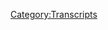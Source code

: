 {{DEFAULTSORT:
    #_TRANSCRIPT_0631:December 20, 2021
}}{{Transcript
    | title         = [[631: December 20, 2021]]
    | caption       = [https://knowledgefight.libsyn.com/631-december-20-2021 Listen to this episode on Libsyn]
    | episodeNumber = [[631: December 20, 2021|631]]
    | length        = 02:00:26
}}

{{MessageBox
    | header     = Warning: Bot Generated Content
    | text       = This transcript was automatically generated by transcription software and likely contains many mistakes and misattributions. Please check the audio for definitive quotes, attribution, and context.
    | image      = N3yvass4myg91.webp
    | imagewidth = 50px
    | id         = warning
}}

{{TranscriptBlock
    | name      = Unknown Speaker
    | timestamp = 00:00:00.000
    | text      = N-N-N-N-N-N-Knowledge Fight
}}

{{TranscriptBlock
    | name      = Unknown Speaker
    | timestamp = 00:00:12.960
    | text      = Dan and Jordan, I am sweating.
}}

{{TranscriptBlock
    | name      = Unknown Speaker
    | timestamp = 00:00:19.600
    | text      = Knowledgefight.com.
}}

{{TranscriptBlock
    | name      = Unknown Speaker
    | timestamp = 00:00:20.600
    | text      = It's time to pray.
}}

{{TranscriptBlock
    | name      = Unknown Speaker
    | timestamp = 00:00:21.600
    | text      = I have great respect for knowledgefight.
}}

{{TranscriptBlock
    | name      = Unknown Speaker
    | timestamp = 00:00:23.600
    | text      = Knowledgefight.
}}

{{TranscriptBlock
    | name      = Unknown Speaker
    | timestamp = 00:00:24.600
    | text      = I'm sick of them posing as if they're the good guys, saying we are the bad guys.
}}

{{TranscriptBlock
    | name      = Unknown Speaker
    | timestamp = 00:00:29.600
    | text      = N-N-N-N-Knowledge Fight Dan and Jordan, Knowledgefight.
}}

{{TranscriptBlock
    | name      = Unknown Speaker
    | timestamp = 00:00:33.280
    | text      = bounds Need money.
}}

{{TranscriptBlock
    | name      = Unknown Speaker
    | timestamp = 00:00:35.840
    | text      = N-N-N-N-Knowledge Fight.
}}

{{TranscriptBlock
    | name      = Unknown Speaker
    | timestamp = 00:00:42.359
    | text      = I am kind of sick of thatNewsletter.
}}

{{TranscriptBlock
    | name      = Unknown Speaker
    | timestamp = 00:00:53.600
    | text      = I'm Dan.
}}

{{TranscriptBlock
    | name      = Unknown Speaker
    | timestamp = 00:00:54.600
    | text      = I'm Jordan.
}}

{{TranscriptBlock
    | name      = Unknown Speaker
    | timestamp = 00:00:55.600
    | text      = Ah, shit.
}}

{{TranscriptBlock
    | name      = Unknown Speaker
    | timestamp = 00:00:56.600
    | text      = I meant to say bienvenue.
}}

{{TranscriptBlock
    | name      = Unknown Speaker
    | timestamp = 00:00:57.600
    | text      = Ah.
}}

{{TranscriptBlock
    | name      = Unknown Speaker
    | timestamp = 00:00:58.600
    | text      = Oh, God.
}}

{{TranscriptBlock
    | name      = Unknown Speaker
    | timestamp = 00:00:59.600
    | text      = Knowledge Fight to Je m'appelle Dan.
}}

{{TranscriptBlock
    | name      = Unknown Speaker
    | timestamp = 00:01:00.600
    | text      = Ah.
}}

{{TranscriptBlock
    | name      = Unknown Speaker
    | timestamp = 00:01:01.600
    | text      = I'm still Jordan.
}}

{{TranscriptBlock
    | name      = Unknown Speaker
    | timestamp = 00:01:02.600
    | text      = Nous sommes.
}}

{{TranscriptBlock
    | name      = Unknown Speaker
    | timestamp = 00:01:03.600
    | text      = This is home.
}}

{{TranscriptBlock
    | name      = Unknown Speaker
    | timestamp = 00:01:04.599
    | text      = Okay.
}}

{{TranscriptBlock
    | name      = Unknown Speaker
    | timestamp = 00:01:05.599
    | text      = I don't know that much French.
}}

{{TranscriptBlock
    | name      = Unknown Speaker
    | timestamp = 00:01:06.599
    | text      = No, no, no.
}}

{{TranscriptBlock
    | name      = Unknown Speaker
    | timestamp = 00:01:07.599
    | text      = Keep on going.
}}

{{TranscriptBlock
    | name      = Unknown Speaker
    | timestamp = 00:01:08.599
    | text      = That was about where I peed it out.
}}

{{TranscriptBlock
    | name      = Unknown Speaker
    | timestamp = 00:01:09.599
    | text      = I'm loving it.
}}

{{TranscriptBlock
    | name      = Unknown Speaker
    | timestamp = 00:01:10.599
    | text      = We are a couple dudes.
}}

{{TranscriptBlock
    | name      = Unknown Speaker
    | timestamp = 00:01:11.599
    | text      = Let's sit around, worship the altar of Selene, talk a little bit about Alex Jones.
}}

{{TranscriptBlock
    | name      = Unknown Speaker
    | timestamp = 00:01:22.120
    | text      = Oh, indeed we are, Dan.
}}

{{TranscriptBlock
    | name      = Unknown Speaker
    | timestamp = 00:01:23.840
    | text      = Jordan.
}}

{{TranscriptBlock
    | name      = Unknown Speaker
    | timestamp = 00:01:24.840
    | text      = Dan.
}}

{{TranscriptBlock
    | name      = Unknown Speaker
    | timestamp = 00:01:25.840
    | text      = Jordan.
}}

{{TranscriptBlock
    | name      = Unknown Speaker
    | timestamp = 00:01:26.840
    | text      = Quick question for you.
}}

{{TranscriptBlock
    | name      = Unknown Speaker
    | timestamp = 00:01:27.840
    | text      = What's up?
}}

{{TranscriptBlock
    | name      = Unknown Speaker
    | timestamp = 00:01:28.840
    | text      = What's your bright spot, buddy?
}}

{{TranscriptBlock
    | name      = Unknown Speaker
    | timestamp = 00:01:29.840
    | text      = My bright spot today, Jordan, you picked a great time to go out of town.
}}

{{TranscriptBlock
    | name      = Unknown Speaker
    | timestamp = 00:01:30.840
    | text      = I did.
}}

{{TranscriptBlock
    | name      = Unknown Speaker
    | timestamp = 00:01:31.840
    | text      = Not only because of the intense amount of stuff that's happened in our very particular
}}

{{TranscriptBlock
    | name      = Unknown Speaker
    | timestamp = 00:01:35.079
    | text      = media sphere, but because my, this is a Chicago thing.
}}

{{TranscriptBlock
    | name      = Unknown Speaker
    | timestamp = 00:01:39.719
    | text      = Yep.
}}

{{TranscriptBlock
    | name      = Unknown Speaker
    | timestamp = 00:01:40.719
    | text      = Heat went out.
}}

{{TranscriptBlock
    | name      = Unknown Speaker
    | timestamp = 00:01:41.719
    | text      = Yep.
}}

{{TranscriptBlock
    | name      = Unknown Speaker
    | timestamp = 00:01:42.719
    | text      = No.
}}

{{TranscriptBlock
    | name      = Unknown Speaker
    | timestamp = 00:01:43.719
    | text      = No, your heat did not go out.
}}

{{TranscriptBlock
    | name      = Unknown Speaker
    | timestamp = 00:01:44.719
    | text      = It did, but the bright spot is that it is now fixed, and so it's livable in the apartment,
}}

{{TranscriptBlock
    | name      = Unknown Speaker
    | timestamp = 00:01:49.079
    | text      = and yeah, it was brutal for a couple days.
}}

{{TranscriptBlock
    | name      = Unknown Speaker
    | timestamp = 00:01:52.159
    | text      = It was like, eh, maybe it's just like particularly drafty today.
}}

{{TranscriptBlock
    | name      = Unknown Speaker
    | timestamp = 00:01:55.920
    | text      = No, the radiators aren't on.
}}

{{TranscriptBlock
    | name      = Unknown Speaker
    | timestamp = 00:02:00.159
    | text      = In my old apartment, I absolutely left it for two days before I even called the landlord.
}}

{{TranscriptBlock
    | name      = Unknown Speaker
    | timestamp = 00:02:05.040
    | text      = I was like, eh, it'll probably kick back in.
}}

{{TranscriptBlock
    | name      = Unknown Speaker
    | timestamp = 00:02:06.760
    | text      = I think I went more than that.
}}

{{TranscriptBlock
    | name      = Unknown Speaker
    | timestamp = 00:02:08.560
    | text      = Jesus.
}}

{{TranscriptBlock
    | name      = Unknown Speaker
    | timestamp = 00:02:09.560
    | text      = Yeah.
}}

{{TranscriptBlock
    | name      = Unknown Speaker
    | timestamp = 00:02:10.560
    | text      = I had a little space heater that I could heat my little toes up with while I was here in
}}

{{TranscriptBlock
    | name      = Unknown Speaker
    | timestamp = 00:02:14.439
    | text      = the office, but yeah, it was dumb.
}}

{{TranscriptBlock
    | name      = Unknown Speaker
    | timestamp = 00:02:17.479
    | text      = I should have called quicker.
}}

{{TranscriptBlock
    | name      = Unknown Speaker
    | timestamp = 00:02:18.560
    | text      = And one of the things I, another bright spot is just that like, they responded really fast.
}}

{{TranscriptBlock
    | name      = Unknown Speaker
    | timestamp = 00:02:23.120
    | text      = Oh, that's great.
}}

{{TranscriptBlock
    | name      = Unknown Speaker
    | timestamp = 00:02:24.120
    | text      = My landlord's like fixed it within an hour.
}}

{{TranscriptBlock
    | name      = Unknown Speaker
    | timestamp = 00:02:26.120
    | text      = That's amazing.
}}

{{TranscriptBlock
    | name      = Unknown Speaker
    | timestamp = 00:02:27.120
    | text      = Yeah, yeah.
}}

{{TranscriptBlock
    | name      = Unknown Speaker
    | timestamp = 00:02:28.120
    | text      = So that was, that was pretty impressive.
}}

{{TranscriptBlock
    | name      = Unknown Speaker
    | timestamp = 00:02:29.120
    | text      = Holy cow.
}}

{{TranscriptBlock
    | name      = Unknown Speaker
    | timestamp = 00:02:30.120
    | text      = Yeah.
}}

{{TranscriptBlock
    | name      = Unknown Speaker
    | timestamp = 00:02:31.120
    | text      = And now it's warm enough that I have to have a oscillating fan on to have a little breeze.
}}

{{TranscriptBlock
    | name      = Unknown Speaker
    | timestamp = 00:02:37.759
    | text      = I'm wearing a hoodie and I took it off, it's so warm in here.
}}

{{TranscriptBlock
    | name      = Unknown Speaker
    | timestamp = 00:02:40.759
    | text      = So it's you.
}}

{{TranscriptBlock
    | name      = Unknown Speaker
    | timestamp = 00:02:41.759
    | text      = What about you?
}}

{{TranscriptBlock
    | name      = Unknown Speaker
    | timestamp = 00:02:42.759
    | text      = My bright spot is successfully making it back home.
}}

{{TranscriptBlock
    | name      = Unknown Speaker
    | timestamp = 00:02:46.039
    | text      = That was a, about as harrowing a trip that I think I've ever taken.
}}

{{TranscriptBlock
    | name      = Unknown Speaker
    | timestamp = 00:02:50.840
    | text      = I got a few texts about this.
}}

{{TranscriptBlock
    | name      = Unknown Speaker
    | timestamp = 00:02:52.520
    | text      = Oh man.
}}

{{TranscriptBlock
    | name      = Unknown Speaker
    | timestamp = 00:02:53.520
    | text      = The chaos.
}}

{{TranscriptBlock
    | name      = Unknown Speaker
    | timestamp = 00:02:54.520
    | text      = The, you have to have a negative test within 24 hours of leaving and you know, you know
}}

{{TranscriptBlock
    | name      = Unknown Speaker
    | timestamp = 00:02:59.240
    | text      = that when you're there, you know that when you're there, I don't know if I'm going to
}}

{{TranscriptBlock
    | name      = Unknown Speaker
    | timestamp = 00:03:03.159
    | text      = make it back honestly, but when you're get that test in that 15 minutes before you know
}}

{{TranscriptBlock
    | name      = Unknown Speaker
    | timestamp = 00:03:08.400
    | text      = what's happening, you suddenly realize that the gravity of the actual yes or no, like
}}

{{TranscriptBlock
    | name      = Unknown Speaker
    | timestamp = 00:03:14.680
    | text      = the up or down vote is several thousand dollars and God knows what else, you know?
}}

{{TranscriptBlock
    | name      = Unknown Speaker
    | timestamp = 00:03:19.639
    | text      = And legitimately like all of your plans.
}}

{{TranscriptBlock
    | name      = Unknown Speaker
    | timestamp = 00:03:22.280
    | text      = Oh, everything.
}}

{{TranscriptBlock
    | name      = Unknown Speaker
    | timestamp = 00:03:23.280
    | text      = Yeah.
}}

{{TranscriptBlock
    | name      = Unknown Speaker
    | timestamp = 00:03:24.280
    | text      = Everything is fucked.
}}

{{TranscriptBlock
    | name      = Unknown Speaker
    | timestamp = 00:03:25.280
    | text      = Yeah.
}}

{{TranscriptBlock
    | name      = Unknown Speaker
    | timestamp = 00:03:26.280
    | text      = That is, it's high stakes.
}}

{{TranscriptBlock
    | name      = Unknown Speaker
    | timestamp = 00:03:27.280
    | text      = Oh no.
}}

{{TranscriptBlock
    | name      = Unknown Speaker
    | timestamp = 00:03:28.280
    | text      = And then the moment we got the negative, I wanted to just start screaming at French people
}}

{{TranscriptBlock
    | name      = Unknown Speaker
    | timestamp = 00:03:29.960
    | text      = like I'm outta here assholes!
}}

{{TranscriptBlock
    | name      = Unknown Speaker
    | timestamp = 00:03:31.919
    | text      = Handing cigars.
}}

{{TranscriptBlock
    | name      = Unknown Speaker
    | timestamp = 00:03:32.919
    | text      = Absolutely.
}}

{{TranscriptBlock
    | name      = Unknown Speaker
    | timestamp = 00:03:33.919
    | text      = It was amazing.
}}

{{TranscriptBlock
    | name      = Unknown Speaker
    | timestamp = 00:03:34.919
    | text      = You got your test back and you tested negative for COVID but positive for crepes.
}}

{{TranscriptBlock
    | name      = Unknown Speaker
    | timestamp = 00:03:42.400
    | text      = I'm assuming you had some crepes.
}}

{{TranscriptBlock
    | name      = Unknown Speaker
    | timestamp = 00:03:44.039
    | text      = No, I actually didn't have any crepes.
}}

{{TranscriptBlock
    | name      = Unknown Speaker
    | timestamp = 00:03:45.840
    | text      = Boo.
}}

{{TranscriptBlock
    | name      = Unknown Speaker
    | timestamp = 00:03:46.840
    | text      = I had a strong amount of duck, which was very weird.
}}

{{TranscriptBlock
    | name      = Unknown Speaker
    | timestamp = 00:03:49.120
    | text      = Canard a la rose.
}}

{{TranscriptBlock
    | name      = Unknown Speaker
    | timestamp = 00:03:50.360
    | text      = So much.
}}

{{TranscriptBlock
    | name      = Unknown Speaker
    | timestamp = 00:03:51.360
    | text      = Had duck hearts.
}}

{{TranscriptBlock
    | name      = Unknown Speaker
    | timestamp = 00:03:52.360
    | text      = Never thought I would do that before in my life.
}}

{{TranscriptBlock
    | name      = Unknown Speaker
    | timestamp = 00:03:53.680
    | text      = I know you've discussed it.
}}

{{TranscriptBlock
    | name      = Unknown Speaker
    | timestamp = 00:03:54.680
    | text      = It was not great.
}}

{{TranscriptBlock
    | name      = Unknown Speaker
    | timestamp = 00:03:55.680
    | text      = Did your partner finally find a whole fish?
}}

{{TranscriptBlock
    | name      = Unknown Speaker
    | timestamp = 00:03:59.000
    | text      = She's yet to find a whole fish.
}}

{{TranscriptBlock
    | name      = Unknown Speaker
    | timestamp = 00:04:01.099
    | text      = We are on several months now and counting.
}}

{{TranscriptBlock
    | name      = Unknown Speaker
    | timestamp = 00:04:03.919
    | text      = They're everywhere.
}}

{{TranscriptBlock
    | name      = Unknown Speaker
    | timestamp = 00:04:04.919
    | text      = They're everywhere.
}}

{{TranscriptBlock
    | name      = Unknown Speaker
    | timestamp = 00:04:05.919
    | text      = You can go anywhere.
}}

{{TranscriptBlock
    | name      = Unknown Speaker
    | timestamp = 00:04:06.919
    | text      = But we can't.
}}

{{TranscriptBlock
    | name      = Unknown Speaker
    | timestamp = 00:04:07.919
    | text      = No.
}}

{{TranscriptBlock
    | name      = Unknown Speaker
    | timestamp = 00:04:08.919
    | text      = Yeah.
}}

{{TranscriptBlock
    | name      = Unknown Speaker
    | timestamp = 00:04:09.919
    | text      = So we made it home.
}}

{{TranscriptBlock
    | name      = Unknown Speaker
    | timestamp = 00:04:10.919
    | text      = My partner's bags didn't, but they're on their way too.
}}

{{TranscriptBlock
    | name      = Unknown Speaker
    | timestamp = 00:04:13.400
    | text      = Yeah.
}}

{{TranscriptBlock
    | name      = Unknown Speaker
    | timestamp = 00:04:14.400
    | text      = I nearly forgot mine in France, along with my wallet and all of my information.
}}

{{TranscriptBlock
    | name      = Unknown Speaker
    | timestamp = 00:04:21.279
    | text      = We had multiple delays with flights.
}}

{{TranscriptBlock
    | name      = Unknown Speaker
    | timestamp = 00:04:24.420
    | text      = On the flight that got back into Chicago, it lasted an hour longer and we had to wait
}}

{{TranscriptBlock
    | name      = Unknown Speaker
    | timestamp = 00:04:29.199
    | text      = an hour longer after that.
}}

{{TranscriptBlock
    | name      = Unknown Speaker
    | timestamp = 00:04:30.959
    | text      = Where'd you fly into Chicago from?
}}

{{TranscriptBlock
    | name      = Unknown Speaker
    | timestamp = 00:04:33.160
    | text      = From Heathrow.
}}

{{TranscriptBlock
    | name      = Unknown Speaker
    | timestamp = 00:04:34.160
    | text      = Okay.
}}

{{TranscriptBlock
    | name      = Unknown Speaker
    | timestamp = 00:04:35.160
    | text      = Yeah, yeah.
}}

{{TranscriptBlock
    | name      = Unknown Speaker
    | timestamp = 00:04:36.160
    | text      = And I've not heard the pilot say something like, we made it guys.
}}

{{TranscriptBlock
    | name      = Unknown Speaker
    | timestamp = 00:04:41.959
    | text      = Wait like that before.
}}

{{TranscriptBlock
    | name      = Unknown Speaker
    | timestamp = 00:04:43.560
    | text      = He was like, hey, we're a little bit behind, but we had some strong winds.
}}

{{TranscriptBlock
    | name      = Unknown Speaker
    | timestamp = 00:04:50.439
    | text      = We had some strong winds and you're like, oh, did we almost die?
}}

{{TranscriptBlock
    | name      = Unknown Speaker
    | timestamp = 00:04:54.519
    | text      = Thanks for not telling us.
}}

{{TranscriptBlock
    | name      = Unknown Speaker
    | timestamp = 00:04:55.519
    | text      = Yeah.
}}

{{TranscriptBlock
    | name      = Unknown Speaker
    | timestamp = 00:04:56.519
    | text      = Thank you very much.
}}

{{TranscriptBlock
    | name      = Unknown Speaker
    | timestamp = 00:04:57.519
    | text      = Yeah.
}}

{{TranscriptBlock
    | name      = Unknown Speaker
    | timestamp = 00:04:58.519
    | text      = Can't do anything about it and I didn't have to freak out then.
}}

{{TranscriptBlock
    | name      = Unknown Speaker
    | timestamp = 00:05:00.160
    | text      = Yeah, yeah.
}}

{{TranscriptBlock
    | name      = Unknown Speaker
    | timestamp = 00:05:01.160
    | text      = It was very nice.
}}

{{TranscriptBlock
    | name      = Unknown Speaker
    | timestamp = 00:05:02.160
    | text      = That's great.
}}

{{TranscriptBlock
    | name      = Unknown Speaker
    | timestamp = 00:05:03.160
    | text      = Yeah.
}}

{{TranscriptBlock
    | name      = Unknown Speaker
    | timestamp = 00:05:04.160
    | text      = Like I said, be awful new.
}}

{{TranscriptBlock
    | name      = Unknown Speaker
    | timestamp = 00:05:05.160
    | text      = Welcome back.
}}

{{TranscriptBlock
    | name      = Unknown Speaker
    | timestamp = 00:05:06.160
    | text      = Indeed.
}}

{{TranscriptBlock
    | name      = Unknown Speaker
    | timestamp = 00:05:07.160
    | text      = Today, Jordan, we have an episode to go over.
}}

{{TranscriptBlock
    | name      = Unknown Speaker
    | timestamp = 00:05:08.160
    | text      = We're going to be talking about December 21st, 2021.
}}

{{TranscriptBlock
    | name      = Unknown Speaker
    | timestamp = 00:05:10.160
    | text      = Oh, wait, wait, I'm rusty.
}}

{{TranscriptBlock
    | name      = Unknown Speaker
    | timestamp = 00:05:12.120
    | text      = Yeah.
}}

{{TranscriptBlock
    | name      = Unknown Speaker
    | timestamp = 00:05:13.120
    | text      = It's the jet lag.
}}

{{TranscriptBlock
    | name      = Unknown Speaker
    | timestamp = 00:05:14.120
    | text      = It is.
}}

{{TranscriptBlock
    | name      = Unknown Speaker
    | timestamp = 00:05:15.120
    | text      = So there's a lot to get into from the time since you went on vacation.
}}

{{TranscriptBlock
    | name      = Unknown Speaker
    | timestamp = 00:05:21.199
    | text      = Yeah.
}}

{{TranscriptBlock
    | name      = Unknown Speaker
    | timestamp = 00:05:22.199
    | text      = Yeah.
}}

{{TranscriptBlock
    | name      = Unknown Speaker
    | timestamp = 00:05:23.199
    | text      = A lot has happened and in honor of Alex, there's just too much to get to.
}}

{{TranscriptBlock
    | name      = Unknown Speaker
    | timestamp = 00:05:26.439
    | text      = There's too much news.
}}

{{TranscriptBlock
    | name      = Unknown Speaker
    | timestamp = 00:05:27.439
    | text      = I mean, we spent four months in a goddamn holding pattern.
}}

{{TranscriptBlock
    | name      = Unknown Speaker
    | timestamp = 00:05:31.480
    | text      = I'm gone for a week and literally everything happens.
}}

{{TranscriptBlock
    | name      = Unknown Speaker
    | timestamp = 00:05:34.600
    | text      = Right.
}}

{{TranscriptBlock
    | name      = Unknown Speaker
    | timestamp = 00:05:35.600
    | text      = But there's too much to get into.
}}

{{TranscriptBlock
    | name      = Unknown Speaker
    | timestamp = 00:05:36.600
    | text      = Well, yeah.
}}

{{TranscriptBlock
    | name      = Unknown Speaker
    | timestamp = 00:05:37.600
    | text      = Obviously.
}}

{{TranscriptBlock
    | name      = Unknown Speaker
    | timestamp = 00:05:38.600
    | text      = I've over-prepared for this.
}}

{{TranscriptBlock
    | name      = Unknown Speaker
    | timestamp = 00:05:39.600
    | text      = Clearly.
}}

{{TranscriptBlock
    | name      = Unknown Speaker
    | timestamp = 00:05:40.600
    | text      = There's too much.
}}

{{TranscriptBlock
    | name      = Unknown Speaker
    | timestamp = 00:05:41.600
    | text      = You know what?
}}

{{TranscriptBlock
    | name      = Unknown Speaker
    | timestamp = 00:05:42.600
    | text      = I got to get out of here.
}}

{{TranscriptBlock
    | name      = Unknown Speaker
    | timestamp = 00:05:43.600
    | text      = I'm going to get off this show.
}}

{{TranscriptBlock
    | name      = Unknown Speaker
    | timestamp = 00:05:44.600
    | text      = We're going to go to rebroadcast.
}}

{{TranscriptBlock
    | name      = Unknown Speaker
    | timestamp = 00:05:45.600
    | text      = Unlike Alex, I am going to do a two-parter.
}}

{{TranscriptBlock
    | name      = Unknown Speaker
    | timestamp = 00:05:48.279
    | text      = Okay.
}}

{{TranscriptBlock
    | name      = Unknown Speaker
    | timestamp = 00:05:49.279
    | text      = So the way we decided to catch up is we're going to have this episode and then on Friday
}}

{{TranscriptBlock
    | name      = Unknown Speaker
    | timestamp = 00:05:54.339
    | text      = tomorrow we will have part two.
}}

{{TranscriptBlock
    | name      = Unknown Speaker
    | timestamp = 00:05:56.519
    | text      = Duh.
}}

{{TranscriptBlock
    | name      = Unknown Speaker
    | timestamp = 00:05:57.519
    | text      = Duh.
}}

{{TranscriptBlock
    | name      = Unknown Speaker
    | timestamp = 00:05:58.519
    | text      = Ah, damn it.
}}

{{TranscriptBlock
    | name      = Unknown Speaker
    | timestamp = 00:05:59.519
    | text      = As your countrymen say.
}}

{{TranscriptBlock
    | name      = Unknown Speaker
    | timestamp = 00:06:00.519
    | text      = This is like blackjack.
}}

{{TranscriptBlock
    | name      = Unknown Speaker
    | timestamp = 00:06:01.519
    | text      = All over again.
}}

{{TranscriptBlock
    | name      = Unknown Speaker
    | timestamp = 00:06:02.519
    | text      = I'm slow.
}}

{{TranscriptBlock
    | name      = Unknown Speaker
    | timestamp = 00:06:03.519
    | text      = Uh, yeah, so this is going to be December 21st and there's some interesting stuff that
}}

{{TranscriptBlock
    | name      = Unknown Speaker
    | timestamp = 00:06:10.000
    | text      = goes on.
}}

{{TranscriptBlock
    | name      = Unknown Speaker
    | timestamp = 00:06:11.000
    | text      = But first, before we get into all that, let's take a little moment to say hello to some
}}

{{TranscriptBlock
    | name      = Unknown Speaker
    | timestamp = 00:06:13.600
    | text      = new wonks.
}}

{{TranscriptBlock
    | name      = Unknown Speaker
    | timestamp = 00:06:14.600
    | text      = Oh, that's a great idea.
}}

{{TranscriptBlock
    | name      = Unknown Speaker
    | timestamp = 00:06:15.600
    | text      = So first, in the war between yordies and catgirls, I know which side I'm on.
}}

{{TranscriptBlock
    | name      = Unknown Speaker
    | timestamp = 00:06:18.800
    | text      = Exclamation point.
}}

{{TranscriptBlock
    | name      = Unknown Speaker
    | timestamp = 00:06:19.800
    | text      = Thank you so much.
}}

{{TranscriptBlock
    | name      = Unknown Speaker
    | timestamp = 00:06:20.800
    | text      = You are now a policy wonk.
}}

{{TranscriptBlock
    | name      = Unknown Speaker
    | timestamp = 00:06:21.800
    | text      = I'm a policy wonk.
}}

{{TranscriptBlock
    | name      = Unknown Speaker
    | timestamp = 00:06:22.800
    | text      = Thank you.
}}

{{TranscriptBlock
    | name      = Unknown Speaker
    | timestamp = 00:06:23.800
    | text      = Thank you.
}}

{{TranscriptBlock
    | name      = Unknown Speaker
    | timestamp = 00:06:24.800
    | text      = Next, Noelle the elk maker.
}}

{{TranscriptBlock
    | name      = Unknown Speaker
    | timestamp = 00:06:25.800
    | text      = Thank you so much.
}}

{{TranscriptBlock
    | name      = Unknown Speaker
    | timestamp = 00:06:26.800
    | text      = You are now a policy wonk.
}}

{{TranscriptBlock
    | name      = Unknown Speaker
    | timestamp = 00:06:27.800
    | text      = I'm a policy wonk.
}}

{{TranscriptBlock
    | name      = Unknown Speaker
    | timestamp = 00:06:28.800
    | text      = Thank you very much.
}}

{{TranscriptBlock
    | name      = Unknown Speaker
    | timestamp = 00:06:29.800
    | text      = Thank you.
}}

{{TranscriptBlock
    | name      = Unknown Speaker
    | timestamp = 00:06:30.800
    | text      = Next, I was really hoping by the time you got to my shoutout Alex would be in jail.
}}

{{TranscriptBlock
    | name      = Unknown Speaker
    | timestamp = 00:06:33.500
    | text      = Thank you so much.
}}

{{TranscriptBlock
    | name      = Unknown Speaker
    | timestamp = 00:06:34.500
    | text      = You are now a policy wonk.
}}

{{TranscriptBlock
    | name      = Unknown Speaker
    | timestamp = 00:06:35.500
    | text      = I'm a policy wonk.
}}

{{TranscriptBlock
    | name      = Unknown Speaker
    | timestamp = 00:06:36.500
    | text      = Thank you very much.
}}

{{TranscriptBlock
    | name      = Unknown Speaker
    | timestamp = 00:06:37.500
    | text      = Next, Magehausen via George White.
}}

{{TranscriptBlock
    | name      = Unknown Speaker
    | timestamp = 00:06:39.800
    | text      = Thank you so much.
}}

{{TranscriptBlock
    | name      = Unknown Speaker
    | timestamp = 00:06:40.800
    | text      = You are now a policy wonk.
}}

{{TranscriptBlock
    | name      = Unknown Speaker
    | timestamp = 00:06:41.800
    | text      = I'm a policy wonk.
}}

{{TranscriptBlock
    | name      = Unknown Speaker
    | timestamp = 00:06:42.800
    | text      = Thank you very much.
}}

{{TranscriptBlock
    | name      = Unknown Speaker
    | timestamp = 00:06:43.800
    | text      = I hope that's not some perv code or something.
}}

{{TranscriptBlock
    | name      = Unknown Speaker
    | timestamp = 00:06:45.800
    | text      = Uh, Magehausen?
}}

{{TranscriptBlock
    | name      = Unknown Speaker
    | timestamp = 00:06:46.800
    | text      = Yeah, I really, that's a little bit out there.
}}

{{TranscriptBlock
    | name      = Unknown Speaker
    | timestamp = 00:06:48.600
    | text      = And we got a technocrat to say hello to, so thank you so much.
}}

{{TranscriptBlock
    | name      = Unknown Speaker
    | timestamp = 00:06:52.240
    | text      = Dan has similar voice patterns and laughs as Mike Schmidt, the 40 year old boy.
}}

{{TranscriptBlock
    | name      = Unknown Speaker
    | timestamp = 00:06:56.600
    | text      = Maybe this is a Chicago thing, but what does a 40 year old Swede know about that?
}}

{{TranscriptBlock
    | name      = Unknown Speaker
    | timestamp = 00:07:00.240
    | text      = Thank you so much.
}}

{{TranscriptBlock
    | name      = Unknown Speaker
    | timestamp = 00:07:01.240
    | text      = You are now a technocrat.
}}

{{TranscriptBlock
    | name      = Unknown Speaker
    | timestamp = 00:07:02.240
    | text      = I'm a policy wonk.
}}

{{TranscriptBlock
    | name      = Unknown Speaker
    | timestamp = 00:07:03.240
    | text      = Thank you Mike.
}}

{{TranscriptBlock
    | name      = Unknown Speaker
    | timestamp = 00:07:04.240
    | text      = That's fantastic.
}}

{{TranscriptBlock
    | name      = Unknown Speaker
    | timestamp = 00:07:05.240
    | text      = Have yourself a brew.
}}

{{TranscriptBlock
    | name      = Unknown Speaker
    | timestamp = 00:07:06.240
    | text      = How's your 401k doing, bro?
}}

{{TranscriptBlock
    | name      = Unknown Speaker
    | timestamp = 00:07:07.240
    | text      = All right, we got to go full tilt boogie on this Watson.
}}

{{TranscriptBlock
    | name      = Unknown Speaker
    | timestamp = 00:07:09.800
    | text      = All right, let's just get down to business.
}}

{{TranscriptBlock
    | name      = Unknown Speaker
    | timestamp = 00:07:11.639
    | text      = We ain't making that money off that heroin.
}}

{{TranscriptBlock
    | name      = Unknown Speaker
    | timestamp = 00:07:13.720
    | text      = Why are you pimped so good?
}}

{{TranscriptBlock
    | name      = Unknown Speaker
    | timestamp = 00:07:15.639
    | text      = My neck is freakishly large.
}}

{{TranscriptBlock
    | name      = Unknown Speaker
    | timestamp = 00:07:17.279
    | text      = I declare info war on you.
}}

{{TranscriptBlock
    | name      = Unknown Speaker
    | timestamp = 00:07:19.899
    | text      = I don't think, I don't think I have similar, I don't think I have similar voice patterns
}}

{{TranscriptBlock
    | name      = Unknown Speaker
    | timestamp = 00:07:24.040
    | text      = to the former third baseman.
}}

{{TranscriptBlock
    | name      = Unknown Speaker
    | timestamp = 00:07:27.720
    | text      = I was, I enjoyed Mike Schmidt quite a bit though.
}}

{{TranscriptBlock
    | name      = Unknown Speaker
    | timestamp = 00:07:30.079
    | text      = He was a, you know, first season of Never Not Funny.
}}

{{TranscriptBlock
    | name      = Unknown Speaker
    | timestamp = 00:07:32.360
    | text      = Sure.
}}

{{TranscriptBlock
    | name      = Unknown Speaker
    | timestamp = 00:07:33.360
    | text      = He was the co-host on that.
}}

{{TranscriptBlock
    | name      = Unknown Speaker
    | timestamp = 00:07:34.360
    | text      = Sure.
}}

{{TranscriptBlock
    | name      = Unknown Speaker
    | timestamp = 00:07:35.360
    | text      = Not.
}}

{{TranscriptBlock
    | name      = Unknown Speaker
    | timestamp = 00:07:36.360
    | text      = I went to his one man show when he was in Chicago.
}}

{{TranscriptBlock
    | name      = Unknown Speaker
    | timestamp = 00:07:37.360
    | text      = Did you?
}}

{{TranscriptBlock
    | name      = Unknown Speaker
    | timestamp = 00:07:38.360
    | text      = Like years back.
}}

{{TranscriptBlock
    | name      = Unknown Speaker
    | timestamp = 00:07:39.360
    | text      = Yeah.
}}

{{TranscriptBlock
    | name      = Unknown Speaker
    | timestamp = 00:07:40.360
    | text      = Success is not an option.
}}

{{TranscriptBlock
    | name      = Unknown Speaker
    | timestamp = 00:07:41.360
    | text      = Really?
}}

{{TranscriptBlock
    | name      = Unknown Speaker
    | timestamp = 00:07:42.360
    | text      = Really?
}}

{{TranscriptBlock
    | name      = Unknown Speaker
    | timestamp = 00:07:43.360
    | text      = How was it?
}}

{{TranscriptBlock
    | name      = Unknown Speaker
    | timestamp = 00:07:44.360
    | text      = It was interesting.
}}

{{TranscriptBlock
    | name      = Unknown Speaker
    | timestamp = 00:07:45.360
    | text      = It was good.
}}

{{TranscriptBlock
    | name      = Unknown Speaker
    | timestamp = 00:07:46.360
    | text      = Yeah.
}}

{{TranscriptBlock
    | name      = Unknown Speaker
    | timestamp = 00:07:47.360
    | text      = I think he's a really talented storyteller.
}}

{{TranscriptBlock
    | name      = Unknown Speaker
    | timestamp = 00:07:48.360
    | text      = Yeah.
}}

{{TranscriptBlock
    | name      = Unknown Speaker
    | timestamp = 00:07:49.360
    | text      = Pretty funny dude.
}}

{{TranscriptBlock
    | name      = Unknown Speaker
    | timestamp = 00:07:50.360
    | text      = Many people have called him the Mark Twain of Chicago.
}}

{{TranscriptBlock
    | name      = Unknown Speaker
    | timestamp = 00:07:51.360
    | text      = Who?
}}

{{TranscriptBlock
    | name      = Unknown Speaker
    | timestamp = 00:07:52.360
    | text      = You?
}}

{{TranscriptBlock
    | name      = Unknown Speaker
    | timestamp = 00:07:53.360
    | text      = No.
}}

{{TranscriptBlock
    | name      = Unknown Speaker
    | timestamp = 00:07:54.360
    | text      = I wouldn't do that.
}}

{{TranscriptBlock
    | name      = Unknown Speaker
    | timestamp = 00:07:55.360
    | text      = So here is where we start off, Jordan, the 21st.
}}

{{TranscriptBlock
    | name      = Unknown Speaker
    | timestamp = 00:08:00.959
    | text      = This is, this is, this got my ears up.
}}

{{TranscriptBlock
    | name      = Unknown Speaker
    | timestamp = 00:08:03.399
    | text      = Okay.
}}

{{TranscriptBlock
    | name      = Unknown Speaker
    | timestamp = 00:08:04.399
    | text      = Thank you so much for joining us here today.
}}

{{TranscriptBlock
    | name      = Unknown Speaker
    | timestamp = 00:08:06.079
    | text      = I apologize to the crew and the listeners yesterday that I was legitimately having breakdowns
}}

{{TranscriptBlock
    | name      = Unknown Speaker
    | timestamp = 00:08:11.839
    | text      = on air because I'm a real person and I need to learn self control.
}}

{{TranscriptBlock
    | name      = Unknown Speaker
    | timestamp = 00:08:17.079
    | text      = I've gotten better about it over the years, but I am so upset with Trump and the betrayal
}}

{{TranscriptBlock
    | name      = Unknown Speaker
    | timestamp = 00:08:26.319
    | text      = that it just, it just makes the top of my head blow off.
}}

{{TranscriptBlock
    | name      = Unknown Speaker
    | timestamp = 00:08:28.519
    | text      = I get so angry.
}}

{{TranscriptBlock
    | name      = Unknown Speaker
    | timestamp = 00:08:29.519
    | text      = In fact, just thinking about it right now, I'm getting pissed.
}}

{{TranscriptBlock
    | name      = Unknown Speaker
    | timestamp = 00:08:32.320
    | text      = Okay.
}}

{{TranscriptBlock
    | name      = Unknown Speaker
    | timestamp = 00:08:33.320
    | text      = So it's pretty rare that we get to start the show with him apologizing to the crew for
}}

{{TranscriptBlock
    | name      = Unknown Speaker
    | timestamp = 00:08:37.799
    | text      = the day before.
}}

{{TranscriptBlock
    | name      = Unknown Speaker
    | timestamp = 00:08:38.799
    | text      = So now fuck the 21st.
}}

{{TranscriptBlock
    | name      = Unknown Speaker
    | timestamp = 00:08:40.559
    | text      = I'm going back to the 20th.
}}

{{TranscriptBlock
    | name      = Unknown Speaker
    | timestamp = 00:08:41.879
    | text      = Obviously.
}}

{{TranscriptBlock
    | name      = Unknown Speaker
    | timestamp = 00:08:42.879
    | text      = Who gives a shit about this?
}}

{{TranscriptBlock
    | name      = Unknown Speaker
    | timestamp = 00:08:43.879
    | text      = There were fireworks.
}}

{{TranscriptBlock
    | name      = Unknown Speaker
    | timestamp = 00:08:45.279
    | text      = Anything following the, I apologize to the crew at the beginning of a show is fuck off.
}}

{{TranscriptBlock
    | name      = Unknown Speaker
    | timestamp = 00:08:49.580
    | text      = That means the 20th must've been a disaster.
}}

{{TranscriptBlock
    | name      = Unknown Speaker
    | timestamp = 00:08:51.679
    | text      = A doozy.
}}

{{TranscriptBlock
    | name      = Unknown Speaker
    | timestamp = 00:08:52.679
    | text      = Yeah.
}}

{{TranscriptBlock
    | name      = Unknown Speaker
    | timestamp = 00:08:53.679
    | text      = So we start off on the 20th and here is how the show opens.
}}

{{TranscriptBlock
    | name      = Unknown Speaker
    | timestamp = 00:08:57.919
    | text      = Here are the others in the democratic party.
}}

{{TranscriptBlock
    | name      = Unknown Speaker
    | timestamp = 00:09:01.240
    | text      = This is a, uh, I should say the first, uh, uh, break is a special report that John bound
}}

{{TranscriptBlock
    | name      = Unknown Speaker
    | timestamp = 00:09:06.480
    | text      = to stand up and defend the innocent people of this country or being victimized by criminals.
}}

{{TranscriptBlock
    | name      = Unknown Speaker
    | timestamp = 00:09:14.840
    | text      = The smash and grab epidemic popularized by black lives matter and marginalized by the
}}

{{TranscriptBlock
    | name      = Unknown Speaker
    | timestamp = 00:09:20.539
    | text      = democratic party has come to the backyard of Austin, Texas.
}}

{{TranscriptBlock
    | name      = Unknown Speaker
    | timestamp = 00:09:24.440
    | text      = Oh, you heard that?
}}

{{TranscriptBlock
    | name      = Unknown Speaker
    | timestamp = 00:09:26.440
    | text      = According to witnesses shortly before the Barton Creek square mall closed during the
}}

{{TranscriptBlock
    | name      = Unknown Speaker
    | timestamp = 00:09:33.799
    | text      = biggest shopping weekend before Christmas, smash and grab looters broke into the display
}}

{{TranscriptBlock
    | name      = Unknown Speaker
    | timestamp = 00:09:39.240
    | text      = cases at the Helzberg diamond store.
}}

{{TranscriptBlock
    | name      = Unknown Speaker
    | timestamp = 00:09:42.159
    | text      = So this is just like a flagrantly racist way to cover a story like this, like, uh, and
}}

{{TranscriptBlock
    | name      = Unknown Speaker
    | timestamp = 00:09:47.159
    | text      = the game that they're trying to play is just that there was a looting in the aftermath
}}

{{TranscriptBlock
    | name      = Unknown Speaker
    | timestamp = 00:09:50.519
    | text      = of the George Floyd killing, you know, and so black lives matter loves that kind of robbery
}}

{{TranscriptBlock
    | name      = Unknown Speaker
    | timestamp = 00:09:55.200
    | text      = stuff, all the robbery is really transparent and it's just the work of Crete and bigots.
}}

{{TranscriptBlock
    | name      = Unknown Speaker
    | timestamp = 00:10:00.639
    | text      = This kind of crime happens a lot because as it might be super obvious, if you think about
}}

{{TranscriptBlock
    | name      = Unknown Speaker
    | timestamp = 00:10:04.919
    | text      = it for one second, jewelry stores are places that contain massive amounts of highly valuable
}}

{{TranscriptBlock
    | name      = Unknown Speaker
    | timestamp = 00:10:09.519
    | text      = items and if their security isn't very good, they make for compelling soft targets for
}}

{{TranscriptBlock
    | name      = Unknown Speaker
    | timestamp = 00:10:14.200
    | text      = someone desperate enough to try their luck.
}}

{{TranscriptBlock
    | name      = Unknown Speaker
    | timestamp = 00:10:15.919
    | text      = Yeah, I've seen movies.
}}

{{TranscriptBlock
    | name      = Unknown Speaker
    | timestamp = 00:10:16.919
    | text      = Yeah.
}}

{{TranscriptBlock
    | name      = Unknown Speaker
    | timestamp = 00:10:17.919
    | text      = For some context, according to data compiled by the jewelers security Alliance, there were
}}

{{TranscriptBlock
    | name      = Unknown Speaker
    | timestamp = 00:10:21.559
    | text      = 226 smash and grab robberies of jewelry stores in 2019 and 2020, but the total number of
}}

{{TranscriptBlock
    | name      = Unknown Speaker
    | timestamp = 00:10:27.480
    | text      = on-premise burglaries during that timeframe was 960 jewelry stores get robbed a lot.
}}

{{TranscriptBlock
    | name      = Unknown Speaker
    | timestamp = 00:10:33.980
    | text      = That's why a lot of them have Bulletproof glass bars on the window and remote door locks.
}}

{{TranscriptBlock
    | name      = Unknown Speaker
    | timestamp = 00:10:38.320
    | text      = So people can, uh, like you can only enter if the person buzzes you in.
}}

{{TranscriptBlock
    | name      = Unknown Speaker
    | timestamp = 00:10:41.320
    | text      = Right.
}}

{{TranscriptBlock
    | name      = Unknown Speaker
    | timestamp = 00:10:42.320
    | text      = Right.
}}

{{TranscriptBlock
    | name      = Unknown Speaker
    | timestamp = 00:10:43.320
    | text      = Right.
}}

{{TranscriptBlock
    | name      = Unknown Speaker
    | timestamp = 00:10:44.320
    | text      = Another fun statistic you can find from the jewelers Alliance report is that Texas is
}}

{{TranscriptBlock
    | name      = Unknown Speaker
    | timestamp = 00:10:46.519
    | text      = the state that pretty consistently tops the most active States for jewelry store robberies
}}

{{TranscriptBlock
    | name      = Unknown Speaker
    | timestamp = 00:10:51.799
    | text      = in 2020, 19.8% of the total robberies were in Texas with California being the next highest
}}

{{TranscriptBlock
    | name      = Unknown Speaker
    | timestamp = 00:10:58.440
    | text      = state with 8.7, so pretty, pretty high above that.
}}

{{TranscriptBlock
    | name      = Unknown Speaker
    | timestamp = 00:11:03.039
    | text      = That is like an exemplary, uh, uh, uh, uh, version of like, Hey man, the 1800s never
}}

{{TranscriptBlock
    | name      = Unknown Speaker
    | timestamp = 00:11:09.899
    | text      = ended in Texas.
}}

{{TranscriptBlock
    | name      = Unknown Speaker
    | timestamp = 00:11:11.080
    | text      = It's over double California.
}}

{{TranscriptBlock
    | name      = Unknown Speaker
    | timestamp = 00:11:12.519
    | text      = Yeah.
}}

{{TranscriptBlock
    | name      = Unknown Speaker
    | timestamp = 00:11:13.519
    | text      = You started robbing people in the 1700s with stagecoaches and it just never stopped.
}}

{{TranscriptBlock
    | name      = Unknown Speaker
    | timestamp = 00:11:18.840
    | text      = Also as you might expect, jewelry stores in malls had the highest incidents of smash and
}}

{{TranscriptBlock
    | name      = Unknown Speaker
    | timestamp = 00:11:22.919
    | text      = grab robberies, which makes sense because the robber would have reason to think that
}}

{{TranscriptBlock
    | name      = Unknown Speaker
    | timestamp = 00:11:26.320
    | text      = they could escape into the crowd and more easily get away.
}}

{{TranscriptBlock
    | name      = Unknown Speaker
    | timestamp = 00:11:29.159
    | text      = Sure.
}}

{{TranscriptBlock
    | name      = Unknown Speaker
    | timestamp = 00:11:30.159
    | text      = There was a jewelry store robbery at the mall near Alex's house, and now one of his subordinates
}}

{{TranscriptBlock
    | name      = Unknown Speaker
    | timestamp = 00:11:34.659
    | text      = is tasked with making a really racist video about it, somehow implying that these robberies
}}

{{TranscriptBlock
    | name      = Unknown Speaker
    | timestamp = 00:11:38.759
    | text      = are happening at a different rate than they always do and that it's the fault of Democrats
}}

{{TranscriptBlock
    | name      = Unknown Speaker
    | timestamp = 00:11:42.799
    | text      = or black lives matter.
}}

{{TranscriptBlock
    | name      = Unknown Speaker
    | timestamp = 00:11:43.799
    | text      = It's really disgraceful stuff and I wouldn't be too surprised if this isn't an attempt
}}

{{TranscriptBlock
    | name      = Unknown Speaker
    | timestamp = 00:11:47.679
    | text      = to get another panic going like they did with the knockout game a few years back.
}}

{{TranscriptBlock
    | name      = Unknown Speaker
    | timestamp = 00:11:51.940
    | text      = To be clear, it sucks that crime is happening, but if Alex expects me to believe that smash
}}

{{TranscriptBlock
    | name      = Unknown Speaker
    | timestamp = 00:11:55.980
    | text      = and grab jewelry store robberies are the same as looting that breaks out surrounding political
}}

{{TranscriptBlock
    | name      = Unknown Speaker
    | timestamp = 00:12:00.080
    | text      = unrest, I can only assume that's not a sincere argument.
}}

{{TranscriptBlock
    | name      = Unknown Speaker
    | timestamp = 00:12:02.879
    | text      = This is just bullshit.
}}

{{TranscriptBlock
    | name      = Unknown Speaker
    | timestamp = 00:12:03.879
    | text      = No, no, no, absolutely not.
}}

{{TranscriptBlock
    | name      = Unknown Speaker
    | timestamp = 00:12:05.519
    | text      = Nonsense.
}}

{{TranscriptBlock
    | name      = Unknown Speaker
    | timestamp = 00:12:06.519
    | text      = No, and it's, it's not hard to see all of this and then see the blowback coming from
}}

{{TranscriptBlock
    | name      = Unknown Speaker
    | timestamp = 00:12:11.759
    | text      = all the copaganda with endless, endless explainers on actual data like, hey, they're all fucking
}}

{{TranscriptBlock
    | name      = Unknown Speaker
    | timestamp = 00:12:18.440
    | text      = lying to you.
}}

{{TranscriptBlock
    | name      = Unknown Speaker
    | timestamp = 00:12:19.500
    | text      = Crime is going down.
}}

{{TranscriptBlock
    | name      = Unknown Speaker
    | timestamp = 00:12:20.500
    | text      = Get the fuck out of here.
}}

{{TranscriptBlock
    | name      = Unknown Speaker
    | timestamp = 00:12:21.899
    | text      = These people are liars trying to get money from you.
}}

{{TranscriptBlock
    | name      = Unknown Speaker
    | timestamp = 00:12:23.860
    | text      = They're stealing your money by telling you that other people are stealing their money.
}}

{{TranscriptBlock
    | name      = Unknown Speaker
    | timestamp = 00:12:28.559
    | text      = So I look, I kind of was interested in this because I don't know, I, I overly invested
}}

{{TranscriptBlock
    | name      = Unknown Speaker
    | timestamp = 00:12:35.700
    | text      = in the 20th because Alex apologized for it.
}}

{{TranscriptBlock
    | name      = Unknown Speaker
    | timestamp = 00:12:38.279
    | text      = Yeah, some shit's going down.
}}

{{TranscriptBlock
    | name      = Unknown Speaker
    | timestamp = 00:12:39.539
    | text      = And so that even is like, all right, fine, I'll listen to John bounds report if you have
}}

{{TranscriptBlock
    | name      = Unknown Speaker
    | timestamp = 00:12:42.919
    | text      = to.
}}

{{TranscriptBlock
    | name      = Unknown Speaker
    | timestamp = 00:12:43.919
    | text      = And so I went on and I just noticed that this is just full of this popularized by black
}}

{{TranscriptBlock
    | name      = Unknown Speaker
    | timestamp = 00:12:49.360
    | text      = lives matter.
}}

{{TranscriptBlock
    | name      = Unknown Speaker
    | timestamp = 00:12:50.360
    | text      = Like black lives matter was like, Hey guys, nobody's ever tried this shit before.
}}

{{TranscriptBlock
    | name      = Unknown Speaker
    | timestamp = 00:12:55.320
    | text      = It's been in the shadows.
}}

{{TranscriptBlock
    | name      = Unknown Speaker
    | timestamp = 00:12:56.600
    | text      = It's time to really bring it to the forefront as a tool, right?
}}

{{TranscriptBlock
    | name      = Unknown Speaker
    | timestamp = 00:13:00.259
    | text      = It's like, um, uh, rainbow suspenders with, uh, ska kids popularized.
}}

{{TranscriptBlock
    | name      = Unknown Speaker
    | timestamp = 00:13:05.720
    | text      = Absolutely.
}}

{{TranscriptBlock
    | name      = Unknown Speaker
    | timestamp = 00:13:06.720
    | text      = I don't even know if that's accurate, but who knows anyway, there's just a lot of mis
}}

{{TranscriptBlock
    | name      = Unknown Speaker
    | timestamp = 00:13:09.240
    | text      = reporting going on in this report.
}}

{{TranscriptBlock
    | name      = Unknown Speaker
    | timestamp = 00:13:11.559
    | text      = As patrons fled for the exits and eyewitness claims that a voice came over the loudspeaker
}}

{{TranscriptBlock
    | name      = Unknown Speaker
    | timestamp = 00:13:18.019
    | text      = announcing that the doors had now been locked.
}}

{{TranscriptBlock
    | name      = Unknown Speaker
    | timestamp = 00:13:21.200
    | text      = The innocent patrons now trapped inside with desperate armed lunatics in order to protect
}}

{{TranscriptBlock
    | name      = Unknown Speaker
    | timestamp = 00:13:27.259
    | text      = the profits of the blood diamond industry.
}}

{{TranscriptBlock
    | name      = Unknown Speaker
    | timestamp = 00:13:30.559
    | text      = Wait, what?
}}

{{TranscriptBlock
    | name      = Unknown Speaker
    | timestamp = 00:13:31.559
    | text      = Confusing.
}}

{{TranscriptBlock
    | name      = Unknown Speaker
    | timestamp = 00:13:32.559
    | text      = I can find no evidence that people were trapped inside by any locked doors.
}}

{{TranscriptBlock
    | name      = Unknown Speaker
    | timestamp = 00:13:35.779
    | text      = And in fact, in every article that I can find about this robbery, they discuss the quick
}}

{{TranscriptBlock
    | name      = Unknown Speaker
    | timestamp = 00:13:40.000
    | text      = evacuation that first responders did just in case there was any real danger.
}}

{{TranscriptBlock
    | name      = Unknown Speaker
    | timestamp = 00:13:44.440
    | text      = There were some reports that people heard gunshots, but there ultimately was no evidence
}}

{{TranscriptBlock
    | name      = Unknown Speaker
    | timestamp = 00:13:48.320
    | text      = of any guns being used in the robbery.
}}

{{TranscriptBlock
    | name      = Unknown Speaker
    | timestamp = 00:13:50.279
    | text      = And people most likely heard the breaking glass from the smashing, uh, before the grabbing
}}

{{TranscriptBlock
    | name      = Unknown Speaker
    | timestamp = 00:13:55.080
    | text      = and thought it was gunshots.
}}

{{TranscriptBlock
    | name      = Unknown Speaker
    | timestamp = 00:13:56.799
    | text      = So there's no reason to assume that these innocent people were trapped in there with
}}

{{TranscriptBlock
    | name      = Unknown Speaker
    | timestamp = 00:13:59.440
    | text      = desperate armed lunatics.
}}

{{TranscriptBlock
    | name      = Unknown Speaker
    | timestamp = 00:14:00.759
    | text      = Yeah.
}}

{{TranscriptBlock
    | name      = Unknown Speaker
    | timestamp = 00:14:01.759
    | text      = Yeah.
}}

{{TranscriptBlock
    | name      = Unknown Speaker
    | timestamp = 00:14:02.759
    | text      = That would be a crazy thing to immediately leap to.
}}

{{TranscriptBlock
    | name      = Unknown Speaker
    | timestamp = 00:14:04.120
    | text      = Oh, no, no, no.
}}

{{TranscriptBlock
    | name      = Unknown Speaker
    | timestamp = 00:14:05.120
    | text      = It would be an incredibly racist thing to immediately leap to.
}}

{{TranscriptBlock
    | name      = Unknown Speaker
    | timestamp = 00:14:07.240
    | text      = And somebody jumping on the loudspeaker and being like, you're all trapped in here now.
}}

{{TranscriptBlock
    | name      = Unknown Speaker
    | timestamp = 00:14:11.399
    | text      = That's, that's supervillain level shit right there.
}}

{{TranscriptBlock
    | name      = Unknown Speaker
    | timestamp = 00:14:13.320
    | text      = I love it.
}}

{{TranscriptBlock
    | name      = Unknown Speaker
    | timestamp = 00:14:14.320
    | text      = Again, going back to the Jewelers Alliance report, only about 35% of jewelry store robberies
}}

{{TranscriptBlock
    | name      = Unknown Speaker
    | timestamp = 00:14:19.320
    | text      = even involve a gun.
}}

{{TranscriptBlock
    | name      = Unknown Speaker
    | timestamp = 00:14:21.019
    | text      = If you're trying to be quick and there's a high likelihood of you getting caught as there
}}

{{TranscriptBlock
    | name      = Unknown Speaker
    | timestamp = 00:14:25.000
    | text      = are in most Smash and Grab and jewelry store robberies, like if you get unlucky, you don't
}}

{{TranscriptBlock
    | name      = Unknown Speaker
    | timestamp = 00:14:30.919
    | text      = want to add a gun charge to whatever else you're going to be facing.
}}

{{TranscriptBlock
    | name      = Unknown Speaker
    | timestamp = 00:14:33.919
    | text      = So most people probably wouldn't bring a gun.
}}

{{TranscriptBlock
    | name      = Unknown Speaker
    | timestamp = 00:14:36.080
    | text      = It's a bad idea.
}}

{{TranscriptBlock
    | name      = Unknown Speaker
    | timestamp = 00:14:37.080
    | text      = To a robbery like that.
}}

{{TranscriptBlock
    | name      = Unknown Speaker
    | timestamp = 00:14:38.080
    | text      = It just makes good criminal sense.
}}

{{TranscriptBlock
    | name      = Unknown Speaker
    | timestamp = 00:14:39.559
    | text      = Yeah, yeah, yeah.
}}

{{TranscriptBlock
    | name      = Unknown Speaker
    | timestamp = 00:14:40.559
    | text      = What, burglary versus armed robbery is a difference of like 10, 15 years in sentencing or whatever,
}}

{{TranscriptBlock
    | name      = Unknown Speaker
    | timestamp = 00:14:45.679
    | text      = something crazy?
}}

{{TranscriptBlock
    | name      = Unknown Speaker
    | timestamp = 00:14:46.679
    | text      = I mean, you could also fuck around and get yourself shot by the police more easily, let's
}}

{{TranscriptBlock
    | name      = Unknown Speaker
    | timestamp = 00:14:51.200
    | text      = say.
}}

{{TranscriptBlock
    | name      = Unknown Speaker
    | timestamp = 00:14:52.200
    | text      = Totally.
}}

{{TranscriptBlock
    | name      = Unknown Speaker
    | timestamp = 00:14:53.200
    | text      = Also, I'm confused, like we both were.
}}

{{TranscriptBlock
    | name      = Unknown Speaker
    | timestamp = 00:14:54.720
    | text      = Is Jon Baum trying to stick one to the jewelry industry for selling blood diamonds?
}}

{{TranscriptBlock
    | name      = Unknown Speaker
    | timestamp = 00:14:58.759
    | text      = Yeah.
}}

{{TranscriptBlock
    | name      = Unknown Speaker
    | timestamp = 00:14:59.759
    | text      = Does he not know that the network his show's on was heavily subsidized by a guy who owns
}}

{{TranscriptBlock
    | name      = Unknown Speaker
    | timestamp = 00:15:03.519
    | text      = a gold company who did a lot of business with a guy who was deep in apartheid gold?
}}

{{TranscriptBlock
    | name      = Unknown Speaker
    | timestamp = 00:15:07.320
    | text      = Oh man.
}}

{{TranscriptBlock
    | name      = Unknown Speaker
    | timestamp = 00:15:08.320
    | text      = This seems like a weird limb.
}}

{{TranscriptBlock
    | name      = Unknown Speaker
    | timestamp = 00:15:10.480
    | text      = This is odd to be both like, this is all entirely Black Lives Matter's fault.
}}

{{TranscriptBlock
    | name      = Unknown Speaker
    | timestamp = 00:15:15.600
    | text      = Now obviously the profit driven corporations made almost, decisions made almost entirely
}}

{{TranscriptBlock
    | name      = Unknown Speaker
    | timestamp = 00:15:20.500
    | text      = by white people are the reason we're here in the first place.
}}

{{TranscriptBlock
    | name      = Unknown Speaker
    | timestamp = 00:15:22.399
    | text      = Like what are you trying to say to me man?
}}

{{TranscriptBlock
    | name      = Unknown Speaker
    | timestamp = 00:15:24.039
    | text      = It's very strange.
}}

{{TranscriptBlock
    | name      = Unknown Speaker
    | timestamp = 00:15:25.039
    | text      = Yeah.
}}

{{TranscriptBlock
    | name      = Unknown Speaker
    | timestamp = 00:15:26.039
    | text      = Also, it's weird to complain that the idea that corporate profits are being treated as
}}

{{TranscriptBlock
    | name      = Unknown Speaker
    | timestamp = 00:15:29.340
    | text      = a higher concern than human life, when that's Infowars' entire philosophy as it's related
}}

{{TranscriptBlock
    | name      = Unknown Speaker
    | timestamp = 00:15:33.519
    | text      = to COVID.
}}

{{TranscriptBlock
    | name      = Unknown Speaker
    | timestamp = 00:15:34.519
    | text      = Yep.
}}

{{TranscriptBlock
    | name      = Unknown Speaker
    | timestamp = 00:15:35.519
    | text      = Before they embarked on their vaccines are secretly killing everyone season, their earlier
}}

{{TranscriptBlock
    | name      = Unknown Speaker
    | timestamp = 00:15:38.519
    | text      = argument was that lockdowns would have too severe an effect on the economy and that some
}}

{{TranscriptBlock
    | name      = Unknown Speaker
    | timestamp = 00:15:42.139
    | text      = people getting sick was a good price to pay to keep these corporations afloat.
}}

{{TranscriptBlock
    | name      = Unknown Speaker
    | timestamp = 00:15:46.200
    | text      = Yeah, yeah, yeah.
}}

{{TranscriptBlock
    | name      = Unknown Speaker
    | timestamp = 00:15:47.200
    | text      = Oftentimes it was like, listen, there's a mortality rate under 4% or whatever, so we
}}

{{TranscriptBlock
    | name      = Unknown Speaker
    | timestamp = 00:15:52.360
    | text      = can just live through this, let 4% of people die.
}}

{{TranscriptBlock
    | name      = Unknown Speaker
    | timestamp = 00:15:54.799
    | text      = Eh, no big deal.
}}

{{TranscriptBlock
    | name      = Unknown Speaker
    | timestamp = 00:15:55.879
    | text      = No big deal.
}}

{{TranscriptBlock
    | name      = Unknown Speaker
    | timestamp = 00:15:56.879
    | text      = I don't know.
}}

{{TranscriptBlock
    | name      = Unknown Speaker
    | timestamp = 00:15:57.879
    | text      = This is the current report that I'm listening to, and I was interested, like, I gave it
}}

{{TranscriptBlock
    | name      = Unknown Speaker
    | timestamp = 00:16:01.799
    | text      = a shot, but, the, Jon Bound cannot keep my attention for more than a minute, so I skipped
}}

{{TranscriptBlock
    | name      = Unknown Speaker
    | timestamp = 00:16:06.960
    | text      = ahead.
}}

{{TranscriptBlock
    | name      = Unknown Speaker
    | timestamp = 00:16:07.960
    | text      = Good morning, ladies and gentlemen, and welcome to the Alex Jones Show, my name's Harrison
}}

{{TranscriptBlock
    | name      = Unknown Speaker
    | timestamp = 00:16:16.399
    | text      = Smith, I'm sitting in for Alex Jones for just the first hour, folks, don't worry, Alex Jones
}}

{{TranscriptBlock
    | name      = Unknown Speaker
    | timestamp = 00:16:21.279
    | text      = will be here.
}}

{{TranscriptBlock
    | name      = Unknown Speaker
    | timestamp = 00:16:22.279
    | text      = Click!
}}

{{TranscriptBlock
    | name      = Unknown Speaker
    | timestamp = 00:16:23.279
    | text      = Y'all, not interested.
}}

{{TranscriptBlock
    | name      = Unknown Speaker
    | timestamp = 00:16:24.279
    | text      = Oh boy.
}}

{{TranscriptBlock
    | name      = Unknown Speaker
    | timestamp = 00:16:25.279
    | text      = But, Alex is going to be there after the first hour.
}}

{{TranscriptBlock
    | name      = Unknown Speaker
    | timestamp = 00:16:27.440
    | text      = Right.
}}

{{TranscriptBlock
    | name      = Unknown Speaker
    | timestamp = 00:16:28.440
    | text      = He's going to come in in the second hour, and I guess that's when shit's going to go
}}

{{TranscriptBlock
    | name      = Unknown Speaker
    | timestamp = 00:16:30.679
    | text      = bad.
}}

{{TranscriptBlock
    | name      = Unknown Speaker
    | timestamp = 00:16:31.679
    | text      = Right, right, right.
}}

{{TranscriptBlock
    | name      = Unknown Speaker
    | timestamp = 00:16:32.679
    | text      = So, I skipped ahead to the second hour, and, uh, what's going on?
}}

{{TranscriptBlock
    | name      = Unknown Speaker
    | timestamp = 00:16:36.879
    | text      = Welcome back, ladies and gentlemen, the Alex Jones Show continues, I'm Harrison Smith,
}}

{{TranscriptBlock
    | name      = Unknown Speaker
    | timestamp = 00:16:42.240
    | text      = I guarantee you, Alex Jones will be here shortly, of course, you know all the stuff that he
}}

{{TranscriptBlock
    | name      = Unknown Speaker
    | timestamp = 00:16:46.519
    | text      = has to deal with behind the scenes, it's truly incredible, I have a hard enough time just
}}

{{TranscriptBlock
    | name      = Unknown Speaker
    | timestamp = 00:16:51.720
    | text      = putting on my show in the morning, Alex Jones not only does a much, much larger, and frankly
}}

{{TranscriptBlock
    | name      = Unknown Speaker
    | timestamp = 00:16:58.340
    | text      = more entertaining show, okay, let's give credit where it's due, but to run all of this stuff
}}

{{TranscriptBlock
    | name      = Unknown Speaker
    | timestamp = 00:17:03.039
    | text      = and to operate the store and to deal with all of the attacks on him continuously, it's
}}

{{TranscriptBlock
    | name      = Unknown Speaker
    | timestamp = 00:17:08.359
    | text      = incredibly, it's incredibly stressful, and you can support him and all of us, of course,
}}

{{TranscriptBlock
    | name      = Unknown Speaker
    | timestamp = 00:17:12.440
    | text      = by going to infohorsestore.com, take advantage of the Christmas Super Sale that continues
}}

{{TranscriptBlock
    | name      = Unknown Speaker
    | timestamp = 00:17:16.079
    | text      = there, 60% off, plus free shipping and double Patriot Points, now is the time to prepare
}}

{{TranscriptBlock
    | name      = Unknown Speaker
    | timestamp = 00:17:20.319
    | text      = to make good on your New Year's resolutions, went smoothly from an apology that Alex isn't
}}

{{TranscriptBlock
    | name      = Unknown Speaker
    | timestamp = 00:17:25.519
    | text      = here yet to an ad, I love it, also Harrison desperately trying not to say that Alex is
}}

{{TranscriptBlock
    | name      = Unknown Speaker
    | timestamp = 00:17:31.579
    | text      = talking to lawyers, oh yeah, yeah, yeah, yeah, absolutely, absolutely, Alex is, uh, he's
}}

{{TranscriptBlock
    | name      = Unknown Speaker
    | timestamp = 00:17:38.119
    | text      = working on the store, uh-huh, yeah, he's hard at work, I guess code for all the lawsuits
}}

{{TranscriptBlock
    | name      = Unknown Speaker
    | timestamp = 00:17:46.000
    | text      = and stuff is, like, the attacks against him, and so, but it's just trying not to say, like,
}}

{{TranscriptBlock
    | name      = Unknown Speaker
    | timestamp = 00:17:51.599
    | text      = he's trying to figure out a way to, so if a horse gets sued into oblivion, and Alex
}}

{{TranscriptBlock
    | name      = Unknown Speaker
    | timestamp = 00:17:55.559
    | text      = is really scrambling on that, so, uh, he's not gonna be here today, he's trying to figure
}}

{{TranscriptBlock
    | name      = Unknown Speaker
    | timestamp = 00:17:59.380
    | text      = out how to build a metaphorical life raft, and, uh, that takes time, because if he doesn't,
}}

{{TranscriptBlock
    | name      = Unknown Speaker
    | timestamp = 00:18:06.079
    | text      = we won't be able to afford a literal life raft, so I was furious, yeah, I was promised
}}

{{TranscriptBlock
    | name      = Unknown Speaker
    | timestamp = 00:18:11.519
    | text      = that Alex was gonna be here in the second hour, and so I'm like, alright, Harrison's
}}

{{TranscriptBlock
    | name      = Unknown Speaker
    | timestamp = 00:18:15.359
    | text      = saying he promises, again, that Alex will be there, 47 minutes into the second hour,
}}

{{TranscriptBlock
    | name      = Unknown Speaker
    | timestamp = 00:18:22.039
    | text      = for the last break of the hour, Alex shows up.
}}

{{TranscriptBlock
    | name      = Unknown Speaker
    | timestamp = 00:18:24.599
    | text      = Well, I really appreciate the great Harrison Smith, who normally hosts American Journal
}}

{{TranscriptBlock
    | name      = Unknown Speaker
    | timestamp = 00:18:29.200
    | text      = weekday mornings, 8am to 11am, for sitting in for me, I was, uh, in my office getting
}}

{{TranscriptBlock
    | name      = Unknown Speaker
    | timestamp = 00:18:35.359
    | text      = ready for today's transmission, and I just had so much work in front of me, and so many
}}

{{TranscriptBlock
    | name      = Unknown Speaker
    | timestamp = 00:18:41.480
    | text      = important things going on that I had to deal with personally, that I just, uh, called over
}}

{{TranscriptBlock
    | name      = Unknown Speaker
    | timestamp = 00:18:46.400
    | text      = into the studio, uh, just 100 yards away or so, and said, Harrison, I need you to host
}}

{{TranscriptBlock
    | name      = Unknown Speaker
    | timestamp = 00:18:52.240
    | text      = at least the first hour or so, because I've gotta take care of this business, and normally
}}

{{TranscriptBlock
    | name      = Unknown Speaker
    | timestamp = 00:18:56.599
    | text      = my own private business would not be of importance to the news, and to the listeners, but to
}}

{{TranscriptBlock
    | name      = Unknown Speaker
    | timestamp = 00:19:02.240
    | text      = explain myself, just about the climate, and where this country and the world is right
}}

{{TranscriptBlock
    | name      = Unknown Speaker
    | timestamp = 00:19:05.920
    | text      = now, this morning, I went ahead and made the decision that I'm gonna take the fifth officially,
}}

{{TranscriptBlock
    | name      = Unknown Speaker
    | timestamp = 00:19:12.519
    | text      = uh, with the January 6th witch hunt 3.0, as Roger Stone calls it, and that also, a lawsuit
}}

{{TranscriptBlock
    | name      = Unknown Speaker
    | timestamp = 00:19:22.160
    | text      = we've been working on for the last week will be filed against the committee today in Washington,
}}

{{TranscriptBlock
    | name      = Unknown Speaker
    | timestamp = 00:19:28.079
    | text      = D.C.
}}

{{TranscriptBlock
    | name      = Unknown Speaker
    | timestamp = 00:19:29.079
    | text      = Yep, so Alex comes on air, he's like, I'm fucking suing the government, and that's what
}}

{{TranscriptBlock
    | name      = Unknown Speaker
    | timestamp = 00:19:33.960
    | text      = I was doing.
}}

{{TranscriptBlock
    | name      = Unknown Speaker
    | timestamp = 00:19:34.960
    | text      = Sure.
}}

{{TranscriptBlock
    | name      = Unknown Speaker
    | timestamp = 00:19:35.960
    | text      = So, maybe.
}}

{{TranscriptBlock
    | name      = Unknown Speaker
    | timestamp = 00:19:36.960
    | text      = Sure, I was talking about pleading the fifth like I was obviously going to do, because
}}

{{TranscriptBlock
    | name      = Unknown Speaker
    | timestamp = 00:19:42.799
    | text      = And I pretty much said as much repeatedly prior to this.
}}

{{TranscriptBlock
    | name      = Unknown Speaker
    | timestamp = 00:19:46.440
    | text      = Over and over and over again.
}}

{{TranscriptBlock
    | name      = Unknown Speaker
    | timestamp = 00:19:47.519
    | text      = This definitely doesn't have anything to do with, uh, the personal lawsuits or the consequences
}}

{{TranscriptBlock
    | name      = Unknown Speaker
    | timestamp = 00:19:51.859
    | text      = therein.
}}

{{TranscriptBlock
    | name      = Unknown Speaker
    | timestamp = 00:19:52.859
    | text      = Certainly couldn't.
}}

{{TranscriptBlock
    | name      = Unknown Speaker
    | timestamp = 00:19:53.859
    | text      = No, no, no, no.
}}

{{TranscriptBlock
    | name      = Unknown Speaker
    | timestamp = 00:19:54.859
    | text      = Absolutely not.
}}

{{TranscriptBlock
    | name      = Unknown Speaker
    | timestamp = 00:19:55.859
    | text      = I also, I just love the image of how Info Wars works.
}}

{{TranscriptBlock
    | name      = Unknown Speaker
    | timestamp = 00:19:58.599
    | text      = Like Harrison Smith's show is before Alex's.
}}

{{TranscriptBlock
    | name      = Unknown Speaker
    | timestamp = 00:20:02.160
    | text      = Right.
}}

{{TranscriptBlock
    | name      = Unknown Speaker
    | timestamp = 00:20:03.160
    | text      = It ends, and then Alex's show starts.
}}

{{TranscriptBlock
    | name      = Unknown Speaker
    | timestamp = 00:20:04.839
    | text      = Right away.
}}

{{TranscriptBlock
    | name      = Unknown Speaker
    | timestamp = 00:20:05.839
    | text      = So Alex peeks out from his office and is like, Harrison, stay on air!
}}

{{TranscriptBlock
    | name      = Unknown Speaker
    | timestamp = 00:20:10.839
    | text      = It does have a little bit of an even more chaotic, shitty 30 Rock vibe to it.
}}

{{TranscriptBlock
    | name      = Unknown Speaker
    | timestamp = 00:20:16.960
    | text      = Or like, just like you're peeking out of your cubicle and being like, hey can you pick me
}}

{{TranscriptBlock
    | name      = Unknown Speaker
    | timestamp = 00:20:20.720
    | text      = up a La Croix on your way back from the kitchen?
}}

{{TranscriptBlock
    | name      = Unknown Speaker
    | timestamp = 00:20:24.420
    | text      = My name's on that in the fridge!
}}

{{TranscriptBlock
    | name      = Unknown Speaker
    | timestamp = 00:20:27.640
    | text      = Hey, I gotta deal with all these lawsuits.
}}

{{TranscriptBlock
    | name      = Unknown Speaker
    | timestamp = 00:20:31.900
    | text      = Can you cover my shift?
}}

{{TranscriptBlock
    | name      = Unknown Speaker
    | timestamp = 00:20:33.400
    | text      = It's very weird.
}}

{{TranscriptBlock
    | name      = Unknown Speaker
    | timestamp = 00:20:35.319
    | text      = So there's another reason that Alex is late.
}}

{{TranscriptBlock
    | name      = Unknown Speaker
    | timestamp = 00:20:37.680
    | text      = It was 11 o'clock, I already told Harrison to do that, but then I was doing some more
}}

{{TranscriptBlock
    | name      = Unknown Speaker
    | timestamp = 00:20:41.319
    | text      = accounting.
}}

{{TranscriptBlock
    | name      = Unknown Speaker
    | timestamp = 00:20:42.319
    | text      = Something I hadn't really done a lot of in the past, I just hope the money comes into
}}

{{TranscriptBlock
    | name      = Unknown Speaker
    | timestamp = 00:20:45.400
    | text      = fun things.
}}

{{TranscriptBlock
    | name      = Unknown Speaker
    | timestamp = 00:20:46.400
    | text      = Just random accounting?
}}

{{TranscriptBlock
    | name      = Unknown Speaker
    | timestamp = 00:20:47.400
    | text      = And I said, boy, I better just stay over here for a while.
}}

{{TranscriptBlock
    | name      = Unknown Speaker
    | timestamp = 00:20:48.619
    | text      = So I just got done about 10 minutes ago going over that.
}}

{{TranscriptBlock
    | name      = Unknown Speaker
    | timestamp = 00:20:51.299
    | text      = Because this is the place you built, this is the place you've kept on air, and I'll
}}

{{TranscriptBlock
    | name      = Unknown Speaker
    | timestamp = 00:20:54.319
    | text      = just be getting completely candid with you, that's my only gear, that I don't like coming
}}

{{TranscriptBlock
    | name      = Unknown Speaker
    | timestamp = 00:20:59.559
    | text      = on air and plugging this and selling that and asking you for support.
}}

{{TranscriptBlock
    | name      = Unknown Speaker
    | timestamp = 00:21:04.599
    | text      = Because that's not the position I like to be in, but we're not funded by George Soros
}}

{{TranscriptBlock
    | name      = Unknown Speaker
    | timestamp = 00:21:08.400
    | text      = or the globalists, we're funded by you.
}}

{{TranscriptBlock
    | name      = Unknown Speaker
    | timestamp = 00:21:10.039
    | text      = So we try to make it as good as possible with great products that make your life better.
}}

{{TranscriptBlock
    | name      = Unknown Speaker
    | timestamp = 00:21:14.559
    | text      = But with the supply chain breakdowns and inflation and all the rest of it, Infowars will implode,
}}

{{TranscriptBlock
    | name      = Unknown Speaker
    | timestamp = 00:21:24.720
    | text      = and I just don't want to have the enemy win within three to six months.
}}

{{TranscriptBlock
    | name      = Unknown Speaker
    | timestamp = 00:21:29.960
    | text      = And it didn't matter that I sold a bunch of Reset War courses or we sold that coin or
}}

{{TranscriptBlock
    | name      = Unknown Speaker
    | timestamp = 00:21:34.559
    | text      = all the rest of it.
}}

{{TranscriptBlock
    | name      = Unknown Speaker
    | timestamp = 00:21:35.559
    | text      = It's just not bringing enough money in because we have to have our own servers, our own infrastructure,
}}

{{TranscriptBlock
    | name      = Unknown Speaker
    | timestamp = 00:21:41.039
    | text      = our own systems, our own satellite uplinks, our own proprietary systems that we have to
}}

{{TranscriptBlock
    | name      = Unknown Speaker
    | timestamp = 00:21:46.880
    | text      = go out and have people build and make at every level.
}}

{{TranscriptBlock
    | name      = Unknown Speaker
    | timestamp = 00:21:50.960
    | text      = Looks like those war bonds in the form of overpriced silver weren't a good investment
}}

{{TranscriptBlock
    | name      = Unknown Speaker
    | timestamp = 00:21:55.440
    | text      = after all.
}}

{{TranscriptBlock
    | name      = Unknown Speaker
    | timestamp = 00:21:56.440
    | text      = It didn't seem to work out the way we had hoped.
}}

{{TranscriptBlock
    | name      = Unknown Speaker
    | timestamp = 00:21:59.000
    | text      = No.
}}

{{TranscriptBlock
    | name      = Unknown Speaker
    | timestamp = 00:22:00.000
    | text      = Also, I'm not going to put too much stock into this three to six months number.
}}

{{TranscriptBlock
    | name      = Unknown Speaker
    | timestamp = 00:22:05.799
    | text      = I've gotten my hopes up a number of times when Alex is like, we're fucked, we're going
}}

{{TranscriptBlock
    | name      = Unknown Speaker
    | timestamp = 00:22:09.640
    | text      = out of business.
}}

{{TranscriptBlock
    | name      = Unknown Speaker
    | timestamp = 00:22:10.640
    | text      = I want to say we did our first Money Bomb episode in year one when he was like-
}}

{{TranscriptBlock
    | name      = Unknown Speaker
    | timestamp = 00:22:15.920
    | text      = But it was different.
}}

{{TranscriptBlock
    | name      = Unknown Speaker
    | timestamp = 00:22:16.920
    | text      = It was different.
}}

{{TranscriptBlock
    | name      = Unknown Speaker
    | timestamp = 00:22:17.920
    | text      = It was different.
}}

{{TranscriptBlock
    | name      = Unknown Speaker
    | timestamp = 00:22:18.920
    | text      = And the development of the like, we have a couple months left.
}}

{{TranscriptBlock
    | name      = Unknown Speaker
    | timestamp = 00:22:22.720
    | text      = Yeah, yeah, yeah.
}}

{{TranscriptBlock
    | name      = Unknown Speaker
    | timestamp = 00:22:23.720
    | text      = That's kind of in the last year or two, year and a half.
}}

{{TranscriptBlock
    | name      = Unknown Speaker
    | timestamp = 00:22:26.200
    | text      = That's true.
}}

{{TranscriptBlock
    | name      = Unknown Speaker
    | timestamp = 00:22:27.200
    | text      = That's true.
}}

{{TranscriptBlock
    | name      = Unknown Speaker
    | timestamp = 00:22:28.200
    | text      = But still, it's just kind of the new desperate version of exactly what you're talking about.
}}

{{TranscriptBlock
    | name      = Unknown Speaker
    | timestamp = 00:22:31.799
    | text      = A Money Bomb.
}}

{{TranscriptBlock
    | name      = Unknown Speaker
    | timestamp = 00:22:32.799
    | text      = We need that money.
}}

{{TranscriptBlock
    | name      = Unknown Speaker
    | timestamp = 00:22:33.799
    | text      = Or one of these like, we're going to do a 37 hour marathon for freedom of speech.
}}

{{TranscriptBlock
    | name      = Unknown Speaker
    | timestamp = 00:22:39.279
    | text      = We've just got to get rid of all of this product.
}}

{{TranscriptBlock
    | name      = Unknown Speaker
    | timestamp = 00:22:41.319
    | text      = And if you don't get it soon, I'm not saying we're going out of business.
}}

{{TranscriptBlock
    | name      = Unknown Speaker
    | timestamp = 00:22:44.000
    | text      = I'm just saying that the finish line is in sight, if you know what I'm saying.
}}

{{TranscriptBlock
    | name      = Unknown Speaker
    | timestamp = 00:22:47.160
    | text      = I'm just saying that they're going to tax it if it's in the warehouse.
}}

{{TranscriptBlock
    | name      = Unknown Speaker
    | timestamp = 00:22:50.279
    | text      = Yeah, exactly.
}}

{{TranscriptBlock
    | name      = Unknown Speaker
    | timestamp = 00:22:51.279
    | text      = So we need to sell this shit.
}}

{{TranscriptBlock
    | name      = Unknown Speaker
    | timestamp = 00:22:52.839
    | text      = We got to get this out of the- it turns out it's the end of the quarter.
}}

{{TranscriptBlock
    | name      = Unknown Speaker
    | timestamp = 00:22:56.440
    | text      = So you got this, all the censorship that's going on, right?
}}

{{TranscriptBlock
    | name      = Unknown Speaker
    | timestamp = 00:22:59.599
    | text      = Alex has been kicked off social media, a lot of other people have been kicked off social
}}

{{TranscriptBlock
    | name      = Unknown Speaker
    | timestamp = 00:23:03.039
    | text      = media platforms.
}}

{{TranscriptBlock
    | name      = Unknown Speaker
    | timestamp = 00:23:04.039
    | text      = Tragic.
}}

{{TranscriptBlock
    | name      = Unknown Speaker
    | timestamp = 00:23:05.039
    | text      = Alex believes that there's another layer of censorship that's coming, and that is apparently
}}

{{TranscriptBlock
    | name      = Unknown Speaker
    | timestamp = 00:23:09.680
    | text      = blocking URLs.
}}

{{TranscriptBlock
    | name      = Unknown Speaker
    | timestamp = 00:23:10.680
    | text      = I guess, I mean, they do that in China, you know?
}}

{{TranscriptBlock
    | name      = Unknown Speaker
    | timestamp = 00:23:15.079
    | text      = Yeah.
}}

{{TranscriptBlock
    | name      = Unknown Speaker
    | timestamp = 00:23:16.079
    | text      = Alex insists that that's going to be something that is done to like Infowars.com here in
}}

{{TranscriptBlock
    | name      = Unknown Speaker
    | timestamp = 00:23:21.559
    | text      = the near future.
}}

{{TranscriptBlock
    | name      = Unknown Speaker
    | timestamp = 00:23:22.559
    | text      = Weird.
}}

{{TranscriptBlock
    | name      = Unknown Speaker
    | timestamp = 00:23:23.559
    | text      = And then he predicts a false flag.
}}

{{TranscriptBlock
    | name      = Unknown Speaker
    | timestamp = 00:23:24.920
    | text      = And I intend to launch more shows, and I intend to fight as hard as I can.
}}

{{TranscriptBlock
    | name      = Unknown Speaker
    | timestamp = 00:23:30.359
    | text      = And we're working with others to build infrastructure for the massive next level of deplatforming
}}

{{TranscriptBlock
    | name      = Unknown Speaker
    | timestamp = 00:23:36.599
    | text      = that's going to be the blocking of URLs, the delisting of URLs that's going to happen right
}}

{{TranscriptBlock
    | name      = Unknown Speaker
    | timestamp = 00:23:41.559
    | text      = before the midterms.
}}

{{TranscriptBlock
    | name      = Unknown Speaker
    | timestamp = 00:23:43.140
    | text      = And guaranteed, they're going to do that, okay?
}}

{{TranscriptBlock
    | name      = Unknown Speaker
    | timestamp = 00:23:46.400
    | text      = And they're going to stage terror attacks, and they're going to do everything else and
}}

{{TranscriptBlock
    | name      = Unknown Speaker
    | timestamp = 00:23:48.839
    | text      = blame us.
}}

{{TranscriptBlock
    | name      = Unknown Speaker
    | timestamp = 00:23:49.880
    | text      = Do you understand?
}}

{{TranscriptBlock
    | name      = Unknown Speaker
    | timestamp = 00:23:50.880
    | text      = They will say on the news that my followers blow up the Pfizer building or something like
}}

{{TranscriptBlock
    | name      = Unknown Speaker
    | timestamp = 00:23:54.880
    | text      = that.
}}

{{TranscriptBlock
    | name      = Unknown Speaker
    | timestamp = 00:23:55.880
    | text      = And I'm saying, of course, don't do that.
}}

{{TranscriptBlock
    | name      = Unknown Speaker
    | timestamp = 00:23:56.880
    | text      = But I mean, I know, I know, I see over the horizon, I know what the enemy's next moves
}}

{{TranscriptBlock
    | name      = Unknown Speaker
    | timestamp = 00:24:00.680
    | text      = are.
}}

{{TranscriptBlock
    | name      = Unknown Speaker
    | timestamp = 00:24:01.680
    | text      = I mean, this is just the same game he always plays.
}}

{{TranscriptBlock
    | name      = Unknown Speaker
    | timestamp = 00:24:04.359
    | text      = I think he gets the sense that someone might take a shot at Pfizer, whether it's some kind
}}

{{TranscriptBlock
    | name      = Unknown Speaker
    | timestamp = 00:24:10.539
    | text      = of property damage, or killing people, or some indiscriminate act of domestic terrorism.
}}

{{TranscriptBlock
    | name      = Unknown Speaker
    | timestamp = 00:24:17.500
    | text      = It seems like the temperature in the country among the people who do stuff like that...
}}

{{TranscriptBlock
    | name      = Unknown Speaker
    | timestamp = 00:24:22.400
    | text      = It's hot.
}}

{{TranscriptBlock
    | name      = Unknown Speaker
    | timestamp = 00:24:24.400
    | text      = It's warm.
}}

{{TranscriptBlock
    | name      = Unknown Speaker
    | timestamp = 00:24:26.119
    | text      = It's in the higher register.
}}

{{TranscriptBlock
    | name      = Unknown Speaker
    | timestamp = 00:24:28.000
    | text      = It's the temperature of Alaska right now, which is not as cold as anybody would like
}}

{{TranscriptBlock
    | name      = Unknown Speaker
    | timestamp = 00:24:31.599
    | text      = it to be.
}}

{{TranscriptBlock
    | name      = Unknown Speaker
    | timestamp = 00:24:32.599
    | text      = Yeah.
}}

{{TranscriptBlock
    | name      = Unknown Speaker
    | timestamp = 00:24:33.599
    | text      = And so I get that sense from there.
}}

{{TranscriptBlock
    | name      = Unknown Speaker
    | timestamp = 00:24:37.039
    | text      = That doesn't make me feel good.
}}

{{TranscriptBlock
    | name      = Unknown Speaker
    | timestamp = 00:24:38.279
    | text      = But it's kind of just predictive on Alex's part.
}}

{{TranscriptBlock
    | name      = Unknown Speaker
    | timestamp = 00:24:41.720
    | text      = The way he always does this is he makes these kind of declarations that there's gonna be
}}

{{TranscriptBlock
    | name      = Unknown Speaker
    | timestamp = 00:24:46.000
    | text      = a false flag, and then when it doesn't happen, hooray, we stopped it.
}}

{{TranscriptBlock
    | name      = Unknown Speaker
    | timestamp = 00:24:50.839
    | text      = And if it does happen, like someone goes and does the act of terrorism, he could be like,
}}

{{TranscriptBlock
    | name      = Unknown Speaker
    | timestamp = 00:24:55.559
    | text      = wow, it's a false flag.
}}

{{TranscriptBlock
    | name      = Unknown Speaker
    | timestamp = 00:24:56.559
    | text      = I called it in advance.
}}

{{TranscriptBlock
    | name      = Unknown Speaker
    | timestamp = 00:24:57.559
    | text      = It's a perfect propaganda game.
}}

{{TranscriptBlock
    | name      = Unknown Speaker
    | timestamp = 00:24:59.960
    | text      = It's very boring.
}}

{{TranscriptBlock
    | name      = Unknown Speaker
    | timestamp = 00:25:00.960
    | text      = The weird part about it is when you tell people they're going to claim that it's my followers
}}

{{TranscriptBlock
    | name      = Unknown Speaker
    | timestamp = 00:25:08.000
    | text      = who did this, I would have an easier time believing you when you say that your followers
}}

{{TranscriptBlock
    | name      = Unknown Speaker
    | timestamp = 00:25:14.039
    | text      = would never do this if you didn't have to immediately remind your followers not to do
}}

{{TranscriptBlock
    | name      = Unknown Speaker
    | timestamp = 00:25:19.240
    | text      = it.
}}

{{TranscriptBlock
    | name      = Unknown Speaker
    | timestamp = 00:25:20.240
    | text      = Hey guys.
}}

{{TranscriptBlock
    | name      = Unknown Speaker
    | timestamp = 00:25:21.240
    | text      = Hey, they're going to say it's us.
}}

{{TranscriptBlock
    | name      = Unknown Speaker
    | timestamp = 00:25:22.240
    | text      = Now I've got to remind you guys, please don't blow up the Pfizer building.
}}

{{TranscriptBlock
    | name      = Unknown Speaker
    | timestamp = 00:25:24.599
    | text      = We must blow up the Pfizer building politically.
}}

{{TranscriptBlock
    | name      = Unknown Speaker
    | timestamp = 00:25:27.039
    | text      = Yeah, yeah, exactly.
}}

{{TranscriptBlock
    | name      = Unknown Speaker
    | timestamp = 00:25:28.720
    | text      = It's like, you're saying that they might.
}}

{{TranscriptBlock
    | name      = Unknown Speaker
    | timestamp = 00:25:31.519
    | text      = So you might be confused.
}}

{{TranscriptBlock
    | name      = Unknown Speaker
    | timestamp = 00:25:33.440
    | text      = Like I very rarely get into the special reports.
}}

{{TranscriptBlock
    | name      = Unknown Speaker
    | timestamp = 00:25:36.480
    | text      = I don't really care to talk about Greg Reese or Jon Bowne, but this one kind of interested
}}

{{TranscriptBlock
    | name      = Unknown Speaker
    | timestamp = 00:25:42.519
    | text      = me.
}}

{{TranscriptBlock
    | name      = Unknown Speaker
    | timestamp = 00:25:43.519
    | text      = And I think I have a theory about why this special report was made.
}}

{{TranscriptBlock
    | name      = Unknown Speaker
    | timestamp = 00:25:49.599
    | text      = Last night I tried to go see Spiderman where they admit that the whole villain is Alex
}}

{{TranscriptBlock
    | name      = Unknown Speaker
    | timestamp = 00:25:56.319
    | text      = Jones.
}}

{{TranscriptBlock
    | name      = Unknown Speaker
    | timestamp = 00:25:58.599
    | text      = There's snatch and grab robberies and shootouts at the mall we didn't know about.
}}

{{TranscriptBlock
    | name      = Unknown Speaker
    | timestamp = 00:26:02.640
    | text      = So it's closed.
}}

{{TranscriptBlock
    | name      = Unknown Speaker
    | timestamp = 00:26:03.640
    | text      = We didn't know I bought tickets days before, no one told us.
}}

{{TranscriptBlock
    | name      = Unknown Speaker
    | timestamp = 00:26:06.640
    | text      = So I think that's why Jon Bowne made the special report at the beginning of the show.
}}

{{TranscriptBlock
    | name      = Unknown Speaker
    | timestamp = 00:26:10.240
    | text      = Alex was yelling about not being able to see Spiderman and Jon saw an opportunity to score
}}

{{TranscriptBlock
    | name      = Unknown Speaker
    | timestamp = 00:26:14.400
    | text      = some points.
}}

{{TranscriptBlock
    | name      = Unknown Speaker
    | timestamp = 00:26:15.839
    | text      = Also Jameson, that's not the villain of Spiderman, is a goofy side character who's an asshole.
}}

{{TranscriptBlock
    | name      = Unknown Speaker
    | timestamp = 00:26:21.819
    | text      = But it makes sense for Alex to assume that his role in the film is much larger than it
}}

{{TranscriptBlock
    | name      = Unknown Speaker
    | timestamp = 00:26:25.200
    | text      = is.
}}

{{TranscriptBlock
    | name      = Unknown Speaker
    | timestamp = 00:26:26.200
    | text      = I haven't seen the film, but I've heard that they went pretty much full Alex with the character.
}}

{{TranscriptBlock
    | name      = Unknown Speaker
    | timestamp = 00:26:30.400
    | text      = Sounds like it.
}}

{{TranscriptBlock
    | name      = Unknown Speaker
    | timestamp = 00:26:31.400
    | text      = He's himself depicted on screen, there's no way his narcissism is going to allow him to
}}

{{TranscriptBlock
    | name      = Unknown Speaker
    | timestamp = 00:26:34.920
    | text      = experience that as the movie portraying him as a side character who's an asshole.
}}

{{TranscriptBlock
    | name      = Unknown Speaker
    | timestamp = 00:26:38.519
    | text      = He has to secretly be what the movie's actually about.
}}

{{TranscriptBlock
    | name      = Unknown Speaker
    | timestamp = 00:26:41.359
    | text      = He's the real bad guy.
}}

{{TranscriptBlock
    | name      = Unknown Speaker
    | timestamp = 00:26:42.880
    | text      = It is funny.
}}

{{TranscriptBlock
    | name      = Unknown Speaker
    | timestamp = 00:26:44.119
    | text      = It is funny, especially because unlike other superhero movies, they've really padded the
}}

{{TranscriptBlock
    | name      = Unknown Speaker
    | timestamp = 00:26:51.240
    | text      = cast of villains with this one.
}}

{{TranscriptBlock
    | name      = Unknown Speaker
    | timestamp = 00:26:53.519
    | text      = They've got villains from movies that aren't in the same universe.
}}

{{TranscriptBlock
    | name      = Unknown Speaker
    | timestamp = 00:26:57.680
    | text      = They've got fucking Doc Ock from the original Spiderman with Tobey goddamn McGuire.
}}

{{TranscriptBlock
    | name      = Unknown Speaker
    | timestamp = 00:27:04.039
    | text      = And the Green Goblin.
}}

{{TranscriptBlock
    | name      = Unknown Speaker
    | timestamp = 00:27:05.039
    | text      = Yeah, and somehow Alex is like, well obviously I'm the most important character here.
}}

{{TranscriptBlock
    | name      = Unknown Speaker
    | timestamp = 00:27:09.799
    | text      = You have three Spidermans.
}}

{{TranscriptBlock
    | name      = Unknown Speaker
    | timestamp = 00:27:11.720
    | text      = It's not even Spiderman versus the Green Goblin, it is Spiderman, Spiderman, Spiderman versus
}}

{{TranscriptBlock
    | name      = Unknown Speaker
    | timestamp = 00:27:20.799
    | text      = villain, villain, villain, villain, villain.
}}

{{TranscriptBlock
    | name      = Unknown Speaker
    | timestamp = 00:27:23.359
    | text      = Alex is still somehow convinced he's the supervillain in this story.
}}

{{TranscriptBlock
    | name      = Unknown Speaker
    | timestamp = 00:27:26.480
    | text      = Yeah.
}}

{{TranscriptBlock
    | name      = Unknown Speaker
    | timestamp = 00:27:27.480
    | text      = Yeah.
}}

{{TranscriptBlock
    | name      = Unknown Speaker
    | timestamp = 00:27:28.480
    | text      = I think that J. Jonah Jameson is always like the kind of fun.
}}

{{TranscriptBlock
    | name      = Unknown Speaker
    | timestamp = 00:27:32.000
    | text      = He's the comic foil.
}}

{{TranscriptBlock
    | name      = Unknown Speaker
    | timestamp = 00:27:33.000
    | text      = Yeah.
}}

{{TranscriptBlock
    | name      = Unknown Speaker
    | timestamp = 00:27:34.000
    | text      = Yeah, yeah, yeah.
}}

{{TranscriptBlock
    | name      = Unknown Speaker
    | timestamp = 00:27:35.000
    | text      = Who's an asshole.
}}

{{TranscriptBlock
    | name      = Unknown Speaker
    | timestamp = 00:27:36.000
    | text      = Look at how stupid this guy is.
}}

{{TranscriptBlock
    | name      = Unknown Speaker
    | timestamp = 00:27:37.000
    | text      = He doesn't even know when a superhero's in front of him.
}}

{{TranscriptBlock
    | name      = Unknown Speaker
    | timestamp = 00:27:39.680
    | text      = Uh-huh.
}}

{{TranscriptBlock
    | name      = Unknown Speaker
    | timestamp = 00:27:40.680
    | text      = Yeah.
}}

{{TranscriptBlock
    | name      = Unknown Speaker
    | timestamp = 00:27:41.680
    | text      = Yeah.
}}

{{TranscriptBlock
    | name      = Unknown Speaker
    | timestamp = 00:27:42.680
    | text      = Yeah.
}}

{{TranscriptBlock
    | name      = Unknown Speaker
    | timestamp = 00:27:43.680
    | text      = You gotta get that vigilante.
}}

{{TranscriptBlock
    | name      = Unknown Speaker
    | timestamp = 00:27:44.680
    | text      = Oh, Peter Parker keeps giving me such good pictures of him.
}}

{{TranscriptBlock
    | name      = Unknown Speaker
    | timestamp = 00:27:46.119
    | text      = I'm so mad at him, and yet it's ironic that he's my main source of income.
}}

{{TranscriptBlock
    | name      = Unknown Speaker
    | timestamp = 00:27:50.720
    | text      = Yeah, so Alex believes himself to be the villain of Spiderman.
}}

{{TranscriptBlock
    | name      = Unknown Speaker
    | timestamp = 00:27:57.000
    | text      = Hero superpowers, though, which is kind of a bummer.
}}

{{TranscriptBlock
    | name      = Unknown Speaker
    | timestamp = 00:28:00.000
    | text      = Mm-hmm.
}}

{{TranscriptBlock
    | name      = Unknown Speaker
    | timestamp = 00:28:01.000
    | text      = So they did that, though.
}}

{{TranscriptBlock
    | name      = Unknown Speaker
    | timestamp = 00:28:02.000
    | text      = They made Alex into the villain of Spiderman because, I mean, they're afraid of him.
}}

{{TranscriptBlock
    | name      = Unknown Speaker
    | timestamp = 00:28:05.920
    | text      = Yeah.
}}

{{TranscriptBlock
    | name      = Unknown Speaker
    | timestamp = 00:28:06.920
    | text      = It's not like I'm up here saying, oh, look, I'm the villain in the Spiderman movie to
}}

{{TranscriptBlock
    | name      = Unknown Speaker
    | timestamp = 00:28:10.880
    | text      = impress you.
}}

{{TranscriptBlock
    | name      = Unknown Speaker
    | timestamp = 00:28:12.400
    | text      = They're coming after us, folks.
}}

{{TranscriptBlock
    | name      = Unknown Speaker
    | timestamp = 00:28:14.240
    | text      = They're not doing stuff like that and admitting the director, yeah, this is an Alex Jones
}}

{{TranscriptBlock
    | name      = Unknown Speaker
    | timestamp = 00:28:18.579
    | text      = character who sits up here in a set like this saying, buy my supplements, yeah.
}}

{{TranscriptBlock
    | name      = Unknown Speaker
    | timestamp = 00:28:23.920
    | text      = And then he goes and lies about Spiderman and does all this evil crap.
}}

{{TranscriptBlock
    | name      = Unknown Speaker
    | timestamp = 00:28:28.039
    | text      = Why do you think they do things like that to me?
}}

{{TranscriptBlock
    | name      = Unknown Speaker
    | timestamp = 00:28:30.519
    | text      = Because it's what you do?
}}

{{TranscriptBlock
    | name      = Unknown Speaker
    | timestamp = 00:28:31.519
    | text      = Because they know I've got their number, and you've got their number, and our guests have
}}

{{TranscriptBlock
    | name      = Unknown Speaker
    | timestamp = 00:28:34.720
    | text      = their number.
}}

{{TranscriptBlock
    | name      = Unknown Speaker
    | timestamp = 00:28:35.720
    | text      = So I'm going to say it again.
}}

{{TranscriptBlock
    | name      = Unknown Speaker
    | timestamp = 00:28:36.720
    | text      = I need everybody to go to resalecourses.com.
}}

{{TranscriptBlock
    | name      = Unknown Speaker
    | timestamp = 00:28:38.720
    | text      = It's a great six-plus hour course, and, you know, George Drake tickets a couple thousand
}}

{{TranscriptBlock
    | name      = Unknown Speaker
    | timestamp = 00:28:44.279
    | text      = bucks, a football game, 500 to 1,000 bucks.
}}

{{TranscriptBlock
    | name      = Unknown Speaker
    | timestamp = 00:28:47.119
    | text      = Yeah, the course is 200-something dollars, it's 25% off right now.
}}

{{TranscriptBlock
    | name      = Unknown Speaker
    | timestamp = 00:28:51.640
    | text      = And if we don't sell tens of thousands of these courses in the next few months, we will
}}

{{TranscriptBlock
    | name      = Unknown Speaker
    | timestamp = 00:28:56.000
    | text      = not be able to continue on.
}}

{{TranscriptBlock
    | name      = Unknown Speaker
    | timestamp = 00:28:57.519
    | text      = Oh, put it in the Smithsonian.
}}

{{TranscriptBlock
    | name      = Unknown Speaker
    | timestamp = 00:28:59.839
    | text      = There's almost no way that couldn't be intentional.
}}

{{TranscriptBlock
    | name      = Unknown Speaker
    | timestamp = 00:29:03.920
    | text      = That's beautiful.
}}

{{TranscriptBlock
    | name      = Unknown Speaker
    | timestamp = 00:29:04.920
    | text      = It was so...
}}

{{TranscriptBlock
    | name      = Unknown Speaker
    | timestamp = 00:29:05.920
    | text      = That's beautiful.
}}

{{TranscriptBlock
    | name      = Unknown Speaker
    | timestamp = 00:29:08.200
    | text      = If that's not self-aware, that's the most embarrassing...
}}

{{TranscriptBlock
    | name      = Unknown Speaker
    | timestamp = 00:29:11.200
    | text      = No, you can't.
}}

{{TranscriptBlock
    | name      = Unknown Speaker
    | timestamp = 00:29:13.200
    | text      = You cannot tell me that's not self-aware.
}}

{{TranscriptBlock
    | name      = Unknown Speaker
    | timestamp = 00:29:15.400
    | text      = If it is not self-aware, all of my beliefs about what is possible are out the window.
}}

{{TranscriptBlock
    | name      = Unknown Speaker
    | timestamp = 00:29:20.599
    | text      = Why do they make a character of me that's all trying to sell you stuff?
}}

{{TranscriptBlock
    | name      = Unknown Speaker
    | timestamp = 00:29:25.839
    | text      = I mean, come on.
}}

{{TranscriptBlock
    | name      = Unknown Speaker
    | timestamp = 00:29:26.839
    | text      = And then I'm going to embody exactly what that is a parody of.
}}

{{TranscriptBlock
    | name      = Unknown Speaker
    | timestamp = 00:29:30.559
    | text      = I almost feel like he's asking me to take the bait on that, and it's too good.
}}

{{TranscriptBlock
    | name      = Unknown Speaker
    | timestamp = 00:29:35.079
    | text      = It's too good.
}}

{{TranscriptBlock
    | name      = Unknown Speaker
    | timestamp = 00:29:36.079
    | text      = Yeah.
}}

{{TranscriptBlock
    | name      = Unknown Speaker
    | timestamp = 00:29:37.079
    | text      = Can't be.
}}

{{TranscriptBlock
    | name      = Unknown Speaker
    | timestamp = 00:29:38.079
    | text      = I just love...
}}

{{TranscriptBlock
    | name      = Unknown Speaker
    | timestamp = 00:29:39.079
    | text      = I can't get over this, though, that I really think that Jon Bowne made that special report
}}

{{TranscriptBlock
    | name      = Unknown Speaker
    | timestamp = 00:29:42.559
    | text      = about smash-and-grab robberies just because Alex was mad that he couldn't go see Spider-Man.
}}

{{TranscriptBlock
    | name      = Unknown Speaker
    | timestamp = 00:29:46.960
    | text      = Yeah, yeah, yeah.
}}

{{TranscriptBlock
    | name      = Unknown Speaker
    | timestamp = 00:29:47.960
    | text      = Because of this robbery at the mall.
}}

{{TranscriptBlock
    | name      = Unknown Speaker
    | timestamp = 00:29:48.960
    | text      = Yeah!
}}

{{TranscriptBlock
    | name      = Unknown Speaker
    | timestamp = 00:29:49.960
    | text      = I have to think that's...
}}

{{TranscriptBlock
    | name      = Unknown Speaker
    | timestamp = 00:29:50.960
    | text      = I mean, that's him being like, ooh, I've got to re-up on my contract instantly.
}}

{{TranscriptBlock
    | name      = Unknown Speaker
    | timestamp = 00:29:55.680
    | text      = If I make this piece, I've got a guaranteed another two years here.
}}

{{TranscriptBlock
    | name      = Unknown Speaker
    | timestamp = 00:29:59.559
    | text      = Or like Alex is having a real bad couple weeks.
}}

{{TranscriptBlock
    | name      = Unknown Speaker
    | timestamp = 00:30:02.079
    | text      = Yeah!
}}

{{TranscriptBlock
    | name      = Unknown Speaker
    | timestamp = 00:30:03.079
    | text      = Like maybe you want to do something nice for him around the holiday season.
}}

{{TranscriptBlock
    | name      = Unknown Speaker
    | timestamp = 00:30:05.079
    | text      = Yeah, yeah, yeah.
}}

{{TranscriptBlock
    | name      = Unknown Speaker
    | timestamp = 00:30:06.079
    | text      = Give a gift to my boss.
}}

{{TranscriptBlock
    | name      = Unknown Speaker
    | timestamp = 00:30:07.079
    | text      = Right.
}}

{{TranscriptBlock
    | name      = Unknown Speaker
    | timestamp = 00:30:08.079
    | text      = Bullshit he can yell about.
}}

{{TranscriptBlock
    | name      = Unknown Speaker
    | timestamp = 00:30:09.079
    | text      = Calm him down with blaming him not being able to see this movie on races or something.
}}

{{TranscriptBlock
    | name      = Unknown Speaker
    | timestamp = 00:30:13.880
    | text      = Yeah, yeah, yeah.
}}

{{TranscriptBlock
    | name      = Unknown Speaker
    | timestamp = 00:30:14.880
    | text      = That makes sense.
}}

{{TranscriptBlock
    | name      = Unknown Speaker
    | timestamp = 00:30:16.039
    | text      = So Alex has been kicked off Twitter.
}}

{{TranscriptBlock
    | name      = Unknown Speaker
    | timestamp = 00:30:18.440
    | text      = I don't see any possibility that this is going to change.
}}

{{TranscriptBlock
    | name      = Unknown Speaker
    | timestamp = 00:30:22.000
    | text      = But now we have a little bit of a difference in the status quo.
}}

{{TranscriptBlock
    | name      = Unknown Speaker
    | timestamp = 00:30:26.660
    | text      = Now Jack Dorsey gone from Twitter.
}}

{{TranscriptBlock
    | name      = Unknown Speaker
    | timestamp = 00:30:29.279
    | text      = Sure, sure.
}}

{{TranscriptBlock
    | name      = Unknown Speaker
    | timestamp = 00:30:30.279
    | text      = He's stepped down.
}}

{{TranscriptBlock
    | name      = Unknown Speaker
    | timestamp = 00:30:31.539
    | text      = So now we're going to do a brand rehab on Jack Dorsey.
}}

{{TranscriptBlock
    | name      = Unknown Speaker
    | timestamp = 00:30:35.400
    | text      = Oh no.
}}

{{TranscriptBlock
    | name      = Unknown Speaker
    | timestamp = 00:30:36.400
    | text      = And then I was told that Jack Dorsey is this big free speech advocate and was secretly
}}

{{TranscriptBlock
    | name      = Unknown Speaker
    | timestamp = 00:30:43.500
    | text      = battling for freedom inside of Twitter and that he was really on my side.
}}

{{TranscriptBlock
    | name      = Unknown Speaker
    | timestamp = 00:30:48.559
    | text      = And I was told that by two very well-known prominent people three years ago during my
}}

{{TranscriptBlock
    | name      = Unknown Speaker
    | timestamp = 00:30:53.220
    | text      = deplatforming I didn't believe it.
}}

{{TranscriptBlock
    | name      = Unknown Speaker
    | timestamp = 00:30:56.480
    | text      = So I guess when I went and screamed at him and chased him around Congress that last day
}}

{{TranscriptBlock
    | name      = Unknown Speaker
    | timestamp = 00:30:59.440
    | text      = when they were threatening to push him out of Twitter if he didn't ban me that I did
}}

{{TranscriptBlock
    | name      = Unknown Speaker
    | timestamp = 00:31:04.200
    | text      = the last straw.
}}

{{TranscriptBlock
    | name      = Unknown Speaker
    | timestamp = 00:31:05.200
    | text      = But I was naive in that I didn't want to be naive.
}}

{{TranscriptBlock
    | name      = Unknown Speaker
    | timestamp = 00:31:08.640
    | text      = I was...
}}

{{TranscriptBlock
    | name      = Unknown Speaker
    | timestamp = 00:31:09.640
    | text      = What?
}}

{{TranscriptBlock
    | name      = Unknown Speaker
    | timestamp = 00:31:10.640
    | text      = Let's just I'm not saying Jack Dorsey's a heavenly character but I didn't want to be
}}

{{TranscriptBlock
    | name      = Unknown Speaker
    | timestamp = 00:31:16.720
    | text      = naive so then I just projected onto everybody that everybody's bad and evil.
}}

{{TranscriptBlock
    | name      = Unknown Speaker
    | timestamp = 00:31:22.420
    | text      = But then a very well-known talk show host, the top talk show host in the country, talked
}}

{{TranscriptBlock
    | name      = Unknown Speaker
    | timestamp = 00:31:29.839
    | text      = to him and he said the same thing to him.
}}

{{TranscriptBlock
    | name      = Unknown Speaker
    | timestamp = 00:31:33.799
    | text      = That Alex Jones is quote always right and that basically Alex Jones is his guru.
}}

{{TranscriptBlock
    | name      = Unknown Speaker
    | timestamp = 00:31:38.880
    | text      = Yeah man, Alex Jones is Jack Dorsey's guru.
}}

{{TranscriptBlock
    | name      = Unknown Speaker
    | timestamp = 00:31:42.960
    | text      = Sure.
}}

{{TranscriptBlock
    | name      = Unknown Speaker
    | timestamp = 00:31:43.960
    | text      = And he was on razor thin ice that if he didn't kick Alex off Twitter then he would be gone.
}}

{{TranscriptBlock
    | name      = Unknown Speaker
    | timestamp = 00:31:53.279
    | text      = I mean if that's the case he can freely talk about that now.
}}

{{TranscriptBlock
    | name      = Unknown Speaker
    | timestamp = 00:31:56.839
    | text      = Yeah, yeah, yeah.
}}

{{TranscriptBlock
    | name      = Unknown Speaker
    | timestamp = 00:31:57.839
    | text      = He's not in charge of Twitter anymore.
}}

{{TranscriptBlock
    | name      = Unknown Speaker
    | timestamp = 00:31:59.240
    | text      = No, no, no.
}}

{{TranscriptBlock
    | name      = Unknown Speaker
    | timestamp = 00:32:00.240
    | text      = There's no repercussions.
}}

{{TranscriptBlock
    | name      = Unknown Speaker
    | timestamp = 00:32:01.240
    | text      = He could clear this up very easily.
}}

{{TranscriptBlock
    | name      = Unknown Speaker
    | timestamp = 00:32:02.240
    | text      = He doesn't have to worry about the board.
}}

{{TranscriptBlock
    | name      = Unknown Speaker
    | timestamp = 00:32:03.240
    | text      = Make a statement.
}}

{{TranscriptBlock
    | name      = Unknown Speaker
    | timestamp = 00:32:04.240
    | text      = He'd be like I tried to keep Alex around I really think that he's right about a whole
}}

{{TranscriptBlock
    | name      = Unknown Speaker
    | timestamp = 00:32:07.200
    | text      = lot of stuff.
}}

{{TranscriptBlock
    | name      = Unknown Speaker
    | timestamp = 00:32:08.279
    | text      = If I started a new platform Alex would be the number one person on it.
}}

{{TranscriptBlock
    | name      = Unknown Speaker
    | timestamp = 00:32:11.880
    | text      = Oh wait, I'm in charge of Square and he's still not on there.
}}

{{TranscriptBlock
    | name      = Unknown Speaker
    | timestamp = 00:32:13.920
    | text      = Oh I'm not going to be able to have him on there.
}}

{{TranscriptBlock
    | name      = Unknown Speaker
    | timestamp = 00:32:16.119
    | text      = No, no.
}}

{{TranscriptBlock
    | name      = Unknown Speaker
    | timestamp = 00:32:17.119
    | text      = I've also got a board of directors there too.
}}

{{TranscriptBlock
    | name      = Unknown Speaker
    | timestamp = 00:32:19.440
    | text      = I find this a little bit much.
}}

{{TranscriptBlock
    | name      = Unknown Speaker
    | timestamp = 00:32:22.160
    | text      = Yeah.
}}

{{TranscriptBlock
    | name      = Unknown Speaker
    | timestamp = 00:32:23.160
    | text      = I mean that's all.
}}

{{TranscriptBlock
    | name      = Unknown Speaker
    | timestamp = 00:32:24.160
    | text      = That's all I have to say.
}}

{{TranscriptBlock
    | name      = Unknown Speaker
    | timestamp = 00:32:25.160
    | text      = And I guess Rogan told him this.
}}

{{TranscriptBlock
    | name      = Unknown Speaker
    | timestamp = 00:32:26.640
    | text      = Sure.
}}

{{TranscriptBlock
    | name      = Unknown Speaker
    | timestamp = 00:32:27.640
    | text      = So fun.
}}

{{TranscriptBlock
    | name      = Unknown Speaker
    | timestamp = 00:32:28.640
    | text      = I mean yeah it wouldn't super surprise me that a weirdo tech billionaire is also a weirdo
}}

{{TranscriptBlock
    | name      = Unknown Speaker
    | timestamp = 00:32:35.000
    | text      = believer in Alex Jones.
}}

{{TranscriptBlock
    | name      = Unknown Speaker
    | timestamp = 00:32:36.720
    | text      = Sure.
}}

{{TranscriptBlock
    | name      = Unknown Speaker
    | timestamp = 00:32:37.720
    | text      = Maybe.
}}

{{TranscriptBlock
    | name      = Unknown Speaker
    | timestamp = 00:32:38.720
    | text      = I get it.
}}

{{TranscriptBlock
    | name      = Unknown Speaker
    | timestamp = 00:32:39.720
    | text      = But this is like me going to a bar, getting kicked out, and then insisting that the bouncer
}}

{{TranscriptBlock
    | name      = Unknown Speaker
    | timestamp = 00:32:44.599
    | text      = is a big fan of mine.
}}

{{TranscriptBlock
    | name      = Unknown Speaker
    | timestamp = 00:32:45.759
    | text      = Well, I mean, he might be.
}}

{{TranscriptBlock
    | name      = Unknown Speaker
    | timestamp = 00:32:47.240
    | text      = He only kicked me out because they made him, man.
}}

{{TranscriptBlock
    | name      = Unknown Speaker
    | timestamp = 00:32:50.559
    | text      = Yeah, yeah, yeah.
}}

{{TranscriptBlock
    | name      = Unknown Speaker
    | timestamp = 00:32:51.960
    | text      = It worked for the first few times when I said do you know who I am?
}}

{{TranscriptBlock
    | name      = Unknown Speaker
    | timestamp = 00:32:55.480
    | text      = But then the last time it didn't work.
}}

{{TranscriptBlock
    | name      = Unknown Speaker
    | timestamp = 00:32:57.359
    | text      = It's weird.
}}

{{TranscriptBlock
    | name      = Unknown Speaker
    | timestamp = 00:32:58.359
    | text      = So look, Infowars, right?
}}

{{TranscriptBlock
    | name      = Unknown Speaker
    | timestamp = 00:33:02.200
    | text      = It's about to win.
}}

{{TranscriptBlock
    | name      = Unknown Speaker
    | timestamp = 00:33:03.500
    | text      = So that's the mindset we're in.
}}

{{TranscriptBlock
    | name      = Unknown Speaker
    | timestamp = 00:33:04.599
    | text      = We're about to win.
}}

{{TranscriptBlock
    | name      = Unknown Speaker
    | timestamp = 00:33:05.599
    | text      = Sure.
}}

{{TranscriptBlock
    | name      = Unknown Speaker
    | timestamp = 00:33:06.599
    | text      = Things are good.
}}

{{TranscriptBlock
    | name      = Unknown Speaker
    | timestamp = 00:33:08.039
    | text      = Infowars is right on the cusp, you are right on the cusp, of massive victory.
}}

{{TranscriptBlock
    | name      = Unknown Speaker
    | timestamp = 00:33:14.200
    | text      = That's why we're in so much trouble.
}}

{{TranscriptBlock
    | name      = Unknown Speaker
    | timestamp = 00:33:15.960
    | text      = That's why they're going to declare martial law ahead of the election in 323 days.
}}

{{TranscriptBlock
    | name      = Unknown Speaker
    | timestamp = 00:33:19.920
    | text      = That's why everything is do or die right now.
}}

{{TranscriptBlock
    | name      = Unknown Speaker
    | timestamp = 00:33:22.319
    | text      = So we've got a prediction there we can track.
}}

{{TranscriptBlock
    | name      = Unknown Speaker
    | timestamp = 00:33:24.920
    | text      = Martial law is coming before the midterms.
}}

{{TranscriptBlock
    | name      = Unknown Speaker
    | timestamp = 00:33:27.119
    | text      = So we'll see if Alex gets that one right.
}}

{{TranscriptBlock
    | name      = Unknown Speaker
    | timestamp = 00:33:29.480
    | text      = So we've got what, nine months?
}}

{{TranscriptBlock
    | name      = Unknown Speaker
    | timestamp = 00:33:31.039
    | text      = Yeah, about maybe.
}}

{{TranscriptBlock
    | name      = Unknown Speaker
    | timestamp = 00:33:32.359
    | text      = I'll say that.
}}

{{TranscriptBlock
    | name      = Unknown Speaker
    | timestamp = 00:33:33.359
    | text      = Yeah, so we'll see if we've got that coming.
}}

{{TranscriptBlock
    | name      = Unknown Speaker
    | timestamp = 00:33:37.440
    | text      = So we get to the news now and Alex, still not doing anything that I would say is a blowup
}}

{{TranscriptBlock
    | name      = Unknown Speaker
    | timestamp = 00:33:43.200
    | text      = or is worthy of apologizing the next day.
}}

{{TranscriptBlock
    | name      = Unknown Speaker
    | timestamp = 00:33:47.579
    | text      = So we're just going to check in on some headlines here.
}}

{{TranscriptBlock
    | name      = Unknown Speaker
    | timestamp = 00:33:51.259
    | text      = Let's just decipher this headline.
}}

{{TranscriptBlock
    | name      = Unknown Speaker
    | timestamp = 00:33:54.640
    | text      = Retired generals urge Pentagon to take steps to avert civil war in the upcoming elections.
}}

{{TranscriptBlock
    | name      = Unknown Speaker
    | timestamp = 00:34:03.279
    | text      = Now let's just decipher what they're really saying there and what that really means.
}}

{{TranscriptBlock
    | name      = Unknown Speaker
    | timestamp = 00:34:09.039
    | text      = Biden has generals under his control.
}}

{{TranscriptBlock
    | name      = Unknown Speaker
    | timestamp = 00:34:16.760
    | text      = Biden controlled generals call for martial law to suppress American people ahead of elections.
}}

{{TranscriptBlock
    | name      = Unknown Speaker
    | timestamp = 00:34:24.880
    | text      = Right there in that clip, that's the perfect encapsulation of how Alex lies.
}}

{{TranscriptBlock
    | name      = Unknown Speaker
    | timestamp = 00:34:29.679
    | text      = He reads a headline and then instead of engaging with any of the information in the article
}}

{{TranscriptBlock
    | name      = Unknown Speaker
    | timestamp = 00:34:33.340
    | text      = or attempting to learn anything further, he rewrites the headline into what he thinks
}}

{{TranscriptBlock
    | name      = Unknown Speaker
    | timestamp = 00:34:37.760
    | text      = or wants it to be saying.
}}

{{TranscriptBlock
    | name      = Unknown Speaker
    | timestamp = 00:34:39.699
    | text      = This is legitimately what he does with everything, which is probably why if you asked him about
}}

{{TranscriptBlock
    | name      = Unknown Speaker
    | timestamp = 00:34:43.679
    | text      = it, he wouldn't actually think he's a liar.
}}

{{TranscriptBlock
    | name      = Unknown Speaker
    | timestamp = 00:34:46.199
    | text      = He's telling the truth according to the stories he comes up with by misreporting headlines.
}}

{{TranscriptBlock
    | name      = Unknown Speaker
    | timestamp = 00:34:51.260
    | text      = This was an op-ed that three retired generals wrote, which was published in the Washington
}}

{{TranscriptBlock
    | name      = Unknown Speaker
    | timestamp = 00:34:55.239
    | text      = Post.
}}

{{TranscriptBlock
    | name      = Unknown Speaker
    | timestamp = 00:34:56.239
    | text      = These generals were Paul Eaton, Antonio Taguba, and Stephen M. Anderson.
}}

{{TranscriptBlock
    | name      = Unknown Speaker
    | timestamp = 00:35:00.679
    | text      = The reason they wrote this op-ed is primarily that the anniversary of January 6th is coming
}}

{{TranscriptBlock
    | name      = Unknown Speaker
    | timestamp = 00:35:04.940
    | text      = up so the idea of insurrection may be on people's minds, and what motivated them to put pen
}}

{{TranscriptBlock
    | name      = Unknown Speaker
    | timestamp = 00:35:09.599
    | text      = to paper is explained in the text.
}}

{{TranscriptBlock
    | name      = Unknown Speaker
    | timestamp = 00:35:11.760
    | text      = Quote, we are chilled to our bones at the thought of a coup succeeding next time.
}}

{{TranscriptBlock
    | name      = Unknown Speaker
    | timestamp = 00:35:16.679
    | text      = It's clear from what went down on the 6th that if there had been better organization
}}

{{TranscriptBlock
    | name      = Unknown Speaker
    | timestamp = 00:35:20.079
    | text      = or even a little bit of luck and timing had gone the other direction, we would have seen
}}

{{TranscriptBlock
    | name      = Unknown Speaker
    | timestamp = 00:35:23.920
    | text      = far greater consequences from that attack on the Capitol.
}}

{{TranscriptBlock
    | name      = Unknown Speaker
    | timestamp = 00:35:26.679
    | text      = It makes sense that people with over 30-year careers in the military might be a bit concerned
}}

{{TranscriptBlock
    | name      = Unknown Speaker
    | timestamp = 00:35:31.559
    | text      = that folks might not be taking things seriously enough, which creates a greater risk for the
}}

{{TranscriptBlock
    | name      = Unknown Speaker
    | timestamp = 00:35:35.760
    | text      = next coup attempt to succeed.
}}

{{TranscriptBlock
    | name      = Unknown Speaker
    | timestamp = 00:35:37.360
    | text      = This all makes total sense.
}}

{{TranscriptBlock
    | name      = Unknown Speaker
    | timestamp = 00:35:39.920
    | text      = Really this article isn't about what Alex is even claiming it to be at all, because
}}

{{TranscriptBlock
    | name      = Unknown Speaker
    | timestamp = 00:35:43.519
    | text      = it's just making things up about the headline.
}}

{{TranscriptBlock
    | name      = Unknown Speaker
    | timestamp = 00:35:46.000
    | text      = The point that they're making has nothing to do with martial law.
}}

{{TranscriptBlock
    | name      = Unknown Speaker
    | timestamp = 00:35:48.679
    | text      = It's about a concern that we're going to see a complete breakdown of the chain of command
}}

{{TranscriptBlock
    | name      = Unknown Speaker
    | timestamp = 00:35:52.119
    | text      = in the military.
}}

{{TranscriptBlock
    | name      = Unknown Speaker
    | timestamp = 00:35:53.599
    | text      = They predicate this argument on the stat that 1 out of 10 people charged regarding January
}}

{{TranscriptBlock
    | name      = Unknown Speaker
    | timestamp = 00:35:58.239
    | text      = 6th have service records, among other disheartening signs that if things go bad, it's unclear
}}

{{TranscriptBlock
    | name      = Unknown Speaker
    | timestamp = 00:36:03.260
    | text      = how much of an impact this could have on being able to mobilize a response against a coup
}}

{{TranscriptBlock
    | name      = Unknown Speaker
    | timestamp = 00:36:07.440
    | text      = attempt.
}}

{{TranscriptBlock
    | name      = Unknown Speaker
    | timestamp = 00:36:08.440
    | text      = It might be a challenge.
}}

{{TranscriptBlock
    | name      = Unknown Speaker
    | timestamp = 00:36:10.039
    | text      = It turns out, similar to every military throughout history, it's filled with fascists.
}}

{{TranscriptBlock
    | name      = Unknown Speaker
    | timestamp = 00:36:17.039
    | text      = A large part of the issue is that when you enlist, you're ultimately serving under the
}}

{{TranscriptBlock
    | name      = Unknown Speaker
    | timestamp = 00:36:21.360
    | text      = commander in chief, but many of the folks who are in the Trump camp don't believe that
}}

{{TranscriptBlock
    | name      = Unknown Speaker
    | timestamp = 00:36:25.440
    | text      = Biden is legitimate or the rightful commander in chief, so there's a decent chance to be
}}

{{TranscriptBlock
    | name      = Unknown Speaker
    | timestamp = 00:36:29.800
    | text      = concerned about that dynamic.
}}

{{TranscriptBlock
    | name      = Unknown Speaker
    | timestamp = 00:36:32.400
    | text      = Essentially what they're calling for is laid out in the text.
}}

{{TranscriptBlock
    | name      = Unknown Speaker
    | timestamp = 00:36:35.000
    | text      = Quote, the Pentagon should immediately order a civics review for all members, uniformed
}}

{{TranscriptBlock
    | name      = Unknown Speaker
    | timestamp = 00:36:39.840
    | text      = and civilian, on the Constitution and electoral integrity.
}}

{{TranscriptBlock
    | name      = Unknown Speaker
    | timestamp = 00:36:43.780
    | text      = There must also be a review of the laws of war and how to identify and deal with illegal
}}

{{TranscriptBlock
    | name      = Unknown Speaker
    | timestamp = 00:36:48.400
    | text      = orders, and it must reinforce unity of command to make perfectly clear to every member of
}}

{{TranscriptBlock
    | name      = Unknown Speaker
    | timestamp = 00:36:53.119
    | text      = the Defense Department whom they answer to.
}}

{{TranscriptBlock
    | name      = Unknown Speaker
    | timestamp = 00:36:55.960
    | text      = No service member should say that they didn't understand whom to take orders from during
}}

{{TranscriptBlock
    | name      = Unknown Speaker
    | timestamp = 00:36:59.639
    | text      = a worst-case scenario.
}}

{{TranscriptBlock
    | name      = Unknown Speaker
    | timestamp = 00:37:01.599
    | text      = They also call for wargaming the possibility of another violently contested election in
}}

{{TranscriptBlock
    | name      = Unknown Speaker
    | timestamp = 00:37:06.239
    | text      = 2024 so people aren't as caught off guard as they were last time.
}}

{{TranscriptBlock
    | name      = Unknown Speaker
    | timestamp = 00:37:10.000
    | text      = Anyway, Alex doesn't know any of this because he's only really read the headline, he's just
}}

{{TranscriptBlock
    | name      = Unknown Speaker
    | timestamp = 00:37:13.320
    | text      = making things up about what he thinks this article is about.
}}

{{TranscriptBlock
    | name      = Unknown Speaker
    | timestamp = 00:37:16.179
    | text      = This is how he covers news, which is to say that he doesn't.
}}

{{TranscriptBlock
    | name      = Unknown Speaker
    | timestamp = 00:37:18.960
    | text      = He just makes scary stuff up and he tries to freak out his listeners about whatever
}}

{{TranscriptBlock
    | name      = Unknown Speaker
    | timestamp = 00:37:22.079
    | text      = bullshit comes out of his mind.
}}

{{TranscriptBlock
    | name      = Unknown Speaker
    | timestamp = 00:37:23.800
    | text      = I think that's a great, could they demand a civics review for all people?
}}

{{TranscriptBlock
    | name      = Unknown Speaker
    | timestamp = 00:37:30.440
    | text      = Well, I remember that when I was in high school, you were required to take a government class.
}}

{{TranscriptBlock
    | name      = Unknown Speaker
    | timestamp = 00:37:36.960
    | text      = Totally.
}}

{{TranscriptBlock
    | name      = Unknown Speaker
    | timestamp = 00:37:37.960
    | text      = Let's just do a continuing education program.
}}

{{TranscriptBlock
    | name      = Unknown Speaker
    | timestamp = 00:37:40.000
    | text      = Is that still a thing?
}}

{{TranscriptBlock
    | name      = Unknown Speaker
    | timestamp = 00:37:41.500
    | text      = I goddamn hope so.
}}

{{TranscriptBlock
    | name      = Unknown Speaker
    | timestamp = 00:37:44.179
    | text      = It turns out, I don't know, schools now, those kids probably understand civics better than
}}

{{TranscriptBlock
    | name      = Unknown Speaker
    | timestamp = 00:37:48.920
    | text      = I do.
}}

{{TranscriptBlock
    | name      = Unknown Speaker
    | timestamp = 00:37:49.920
    | text      = The problem is that the generations above them have no clue.
}}

{{TranscriptBlock
    | name      = Unknown Speaker
    | timestamp = 00:37:53.559
    | text      = The government class we took in high school might have worn off.
}}

{{TranscriptBlock
    | name      = Unknown Speaker
    | timestamp = 00:37:56.400
    | text      = Yeah, yeah, yeah.
}}

{{TranscriptBlock
    | name      = Unknown Speaker
    | timestamp = 00:37:57.400
    | text      = We need a booster shot.
}}

{{TranscriptBlock
    | name      = Unknown Speaker
    | timestamp = 00:37:58.400
    | text      = Yeah, I can see that.
}}

{{TranscriptBlock
    | name      = Unknown Speaker
    | timestamp = 00:37:59.780
    | text      = So Alex talks about this headline some more.
}}

{{TranscriptBlock
    | name      = Unknown Speaker
    | timestamp = 00:38:02.920
    | text      = Biden's surrogates call for martial law to protect us from a coup.
}}

{{TranscriptBlock
    | name      = Unknown Speaker
    | timestamp = 00:38:10.480
    | text      = And they actually say that in the article.
}}

{{TranscriptBlock
    | name      = Unknown Speaker
    | timestamp = 00:38:12.320
    | text      = Do they?
}}

{{TranscriptBlock
    | name      = Unknown Speaker
    | timestamp = 00:38:14.360
    | text      = And we gotta degrade and disrupt these networks.
}}

{{TranscriptBlock
    | name      = Unknown Speaker
    | timestamp = 00:38:19.599
    | text      = Degrade and disrupt.
}}

{{TranscriptBlock
    | name      = Unknown Speaker
    | timestamp = 00:38:21.159
    | text      = Those are military terms for shutting people down, putting them under siege, putting sanctions
}}

{{TranscriptBlock
    | name      = Unknown Speaker
    | timestamp = 00:38:26.840
    | text      = on them, killing them, capturing them, torturing them.
}}

{{TranscriptBlock
    | name      = Unknown Speaker
    | timestamp = 00:38:30.840
    | text      = Alex is just riffing on the headline, making up what he wants it to mean.
}}

{{TranscriptBlock
    | name      = Unknown Speaker
    | timestamp = 00:38:34.719
    | text      = Interestingly though, the words degrade and disrupt don't even appear in this op-ed.
}}

{{TranscriptBlock
    | name      = Unknown Speaker
    | timestamp = 00:38:38.719
    | text      = I tried pretty hard to figure out where he was getting that from, but I'm not entirely
}}

{{TranscriptBlock
    | name      = Unknown Speaker
    | timestamp = 00:38:43.519
    | text      = sure.
}}

{{TranscriptBlock
    | name      = Unknown Speaker
    | timestamp = 00:38:44.519
    | text      = I tried to find re-postings of this in the Washington Times or Breitbart, some place
}}

{{TranscriptBlock
    | name      = Unknown Speaker
    | timestamp = 00:38:50.360
    | text      = that he must be pulling this from.
}}

{{TranscriptBlock
    | name      = Unknown Speaker
    | timestamp = 00:38:52.579
    | text      = Even the articles on Infowars and News Wars, and those articles don't even say degrade
}}

{{TranscriptBlock
    | name      = Unknown Speaker
    | timestamp = 00:38:58.360
    | text      = and disrupt.
}}

{{TranscriptBlock
    | name      = Unknown Speaker
    | timestamp = 00:38:59.360
    | text      = I don't know.
}}

{{TranscriptBlock
    | name      = Unknown Speaker
    | timestamp = 00:39:00.360
    | text      = It's got a ring to it of a military operation, you know, shock and awe, degrade and disrupt.
}}

{{TranscriptBlock
    | name      = Unknown Speaker
    | timestamp = 00:39:05.519
    | text      = Command and control.
}}

{{TranscriptBlock
    | name      = Unknown Speaker
    | timestamp = 00:39:06.519
    | text      = Yeah, totally.
}}

{{TranscriptBlock
    | name      = Unknown Speaker
    | timestamp = 00:39:07.519
    | text      = I mean, it makes sense why you would make that up, but, you know.
}}

{{TranscriptBlock
    | name      = Unknown Speaker
    | timestamp = 00:39:10.840
    | text      = I don't think he's making it up.
}}

{{TranscriptBlock
    | name      = Unknown Speaker
    | timestamp = 00:39:12.880
    | text      = I think it comes from somewhere.
}}

{{TranscriptBlock
    | name      = Unknown Speaker
    | timestamp = 00:39:14.599
    | text      = I just don't know where, and it's not the op-ed.
}}

{{TranscriptBlock
    | name      = Unknown Speaker
    | timestamp = 00:39:17.039
    | text      = It's probably a Call of Duty game.
}}

{{TranscriptBlock
    | name      = Unknown Speaker
    | timestamp = 00:39:18.400
    | text      = It seems very specific.
}}

{{TranscriptBlock
    | name      = Unknown Speaker
    | timestamp = 00:39:20.719
    | text      = That's why I feel like it's not just randomly riffed.
}}

{{TranscriptBlock
    | name      = Unknown Speaker
    | timestamp = 00:39:23.280
    | text      = Yeah.
}}

{{TranscriptBlock
    | name      = Unknown Speaker
    | timestamp = 00:39:24.280
    | text      = And if it was randomly riffed, it wouldn't be something that is not one of his normal
}}

{{TranscriptBlock
    | name      = Unknown Speaker
    | timestamp = 00:39:28.159
    | text      = buzzwords.
}}

{{TranscriptBlock
    | name      = Unknown Speaker
    | timestamp = 00:39:29.159
    | text      = Yeah.
}}

{{TranscriptBlock
    | name      = Unknown Speaker
    | timestamp = 00:39:30.159
    | text      = That's the reason why I think that there's a root of it somewhere, I just can't figure
}}

{{TranscriptBlock
    | name      = Unknown Speaker
    | timestamp = 00:39:33.239
    | text      = it out.
}}

{{TranscriptBlock
    | name      = Unknown Speaker
    | timestamp = 00:39:34.239
    | text      = Yeah.
}}

{{TranscriptBlock
    | name      = Unknown Speaker
    | timestamp = 00:39:35.239
    | text      = It was like a Call of Duty Black Ops 2, it was like, we gotta degrade and disrupt these
}}

{{TranscriptBlock
    | name      = Unknown Speaker
    | timestamp = 00:39:38.480
    | text      = goddamn Nazi zombies out here.
}}

{{TranscriptBlock
    | name      = Unknown Speaker
    | timestamp = 00:39:41.480
    | text      = So Alex finally gets to, you know, he's kicked the can down the road a little bit.
}}

{{TranscriptBlock
    | name      = Unknown Speaker
    | timestamp = 00:39:45.800
    | text      = He's talked about this headline.
}}

{{TranscriptBlock
    | name      = Unknown Speaker
    | timestamp = 00:39:48.440
    | text      = He's complained about not being able to see Spider-Man, and now it's time to really get
}}

{{TranscriptBlock
    | name      = Unknown Speaker
    | timestamp = 00:39:52.880
    | text      = down to business, and that is talking about Trump, going on that show with O'Reilly, and
}}

{{TranscriptBlock
    | name      = Unknown Speaker
    | timestamp = 00:40:00.099
    | text      = saying that he likes the vaccine, and that he got the booster, and saying that everyone,
}}

{{TranscriptBlock
    | name      = Unknown Speaker
    | timestamp = 00:40:05.900
    | text      = you should get it, you shouldn't be forced to, but Alex isn't happy about this.
}}

{{TranscriptBlock
    | name      = Unknown Speaker
    | timestamp = 00:40:12.119
    | text      = So I see Trump in these big rallies of 10,000, 15,000, 20,000, 30,000, with Bill O'Reilly
}}

{{TranscriptBlock
    | name      = Unknown Speaker
    | timestamp = 00:40:18.860
    | text      = and selling tickets, which is fine, costs a lot of money to rent those auditoriums and
}}

{{TranscriptBlock
    | name      = Unknown Speaker
    | timestamp = 00:40:23.400
    | text      = rent those stadiums and do that.
}}

{{TranscriptBlock
    | name      = Unknown Speaker
    | timestamp = 00:40:27.739
    | text      = But then they just get up and everything's fine, everybody's wonderful, and ah, look
}}

{{TranscriptBlock
    | name      = Unknown Speaker
    | timestamp = 00:40:32.480
    | text      = what an idiot Biden is, and oh, look, here's Bill O'Reilly, you know, he's making jokes
}}

{{TranscriptBlock
    | name      = Unknown Speaker
    | timestamp = 00:40:37.719
    | text      = and it's all about what movie stars they are.
}}

{{TranscriptBlock
    | name      = Unknown Speaker
    | timestamp = 00:40:43.280
    | text      = And Trump has lost a lot of weight, you know, looks good, that's great, but who cares about
}}

{{TranscriptBlock
    | name      = Unknown Speaker
    | timestamp = 00:40:47.019
    | text      = all that?
}}

{{TranscriptBlock
    | name      = Unknown Speaker
    | timestamp = 00:40:48.400
    | text      = Point taken.
}}

{{TranscriptBlock
    | name      = Unknown Speaker
    | timestamp = 00:40:50.579
    | text      = We want to hear about the New World Order.
}}

{{TranscriptBlock
    | name      = Unknown Speaker
    | timestamp = 00:40:52.760
    | text      = We want to hear about Build Back Better.
}}

{{TranscriptBlock
    | name      = Unknown Speaker
    | timestamp = 00:40:54.320
    | text      = We want to hear about how it's a UN takeover.
}}

{{TranscriptBlock
    | name      = Unknown Speaker
    | timestamp = 00:40:56.360
    | text      = We want to hear about how the global vaccine passport is being used to track and trace
}}

{{TranscriptBlock
    | name      = Unknown Speaker
    | timestamp = 00:41:01.400
    | text      = and control people how it'll be the basis of the global ID and social credit score now
}}

{{TranscriptBlock
    | name      = Unknown Speaker
    | timestamp = 00:41:07.179
    | text      = being put into place.
}}

{{TranscriptBlock
    | name      = Unknown Speaker
    | timestamp = 00:41:09.219
    | text      = Nothing out of Trump on that.
}}

{{TranscriptBlock
    | name      = Unknown Speaker
    | timestamp = 00:41:10.940
    | text      = Trump isn't saying the things that Alex wants him to because he doesn't believe any of the
}}

{{TranscriptBlock
    | name      = Unknown Speaker
    | timestamp = 00:41:14.000
    | text      = things that Alex has convinced himself that Trump believes.
}}

{{TranscriptBlock
    | name      = Unknown Speaker
    | timestamp = 00:41:17.159
    | text      = Over the past years, Alex got so high on how Trump was such an asshole and he made the
}}

{{TranscriptBlock
    | name      = Unknown Speaker
    | timestamp = 00:41:21.679
    | text      = left really mad that he lost control of the fake heroic version of Trump he'd created
}}

{{TranscriptBlock
    | name      = Unknown Speaker
    | timestamp = 00:41:26.079
    | text      = to sell to the audience.
}}

{{TranscriptBlock
    | name      = Unknown Speaker
    | timestamp = 00:41:27.980
    | text      = That version of Trump isn't real, but he was definitely willing to lean into it, you know,
}}

{{TranscriptBlock
    | name      = Unknown Speaker
    | timestamp = 00:41:32.139
    | text      = Trump was, when it served his purposes.
}}

{{TranscriptBlock
    | name      = Unknown Speaker
    | timestamp = 00:41:33.639
    | text      = This is really pathetic to watch.
}}

{{TranscriptBlock
    | name      = Unknown Speaker
    | timestamp = 00:41:36.019
    | text      = Like Alex overcommitted on this really stupid bet and now he's just being, he's left holding
}}

{{TranscriptBlock
    | name      = Unknown Speaker
    | timestamp = 00:41:39.900
    | text      = the bag, expected to come up with some way to explain to the audience how the hero who
}}

{{TranscriptBlock
    | name      = Unknown Speaker
    | timestamp = 00:41:43.860
    | text      = totally knew everything about the evil globalist and conferred with Alex about this stuff behind
}}

{{TranscriptBlock
    | name      = Unknown Speaker
    | timestamp = 00:41:48.760
    | text      = the scenes now seems to be acting completely counter to that understanding.
}}

{{TranscriptBlock
    | name      = Unknown Speaker
    | timestamp = 00:41:53.000
    | text      = Weird.
}}

{{TranscriptBlock
    | name      = Unknown Speaker
    | timestamp = 00:41:54.000
    | text      = It's a problem that Alex could have easily averted if he would have just stuck with Rand
}}

{{TranscriptBlock
    | name      = Unknown Speaker
    | timestamp = 00:41:57.199
    | text      = Paul back in 2015 and saved whatever flimsy appearance of integrity he could have had.
}}

{{TranscriptBlock
    | name      = Unknown Speaker
    | timestamp = 00:42:02.579
    | text      = I mean, it's hard to say- If you're a propagandist, back a loser.
}}

{{TranscriptBlock
    | name      = Unknown Speaker
    | timestamp = 00:42:07.019
    | text      = It's hard to say like, oh, he's a sleeper patriot agent and now he's awakened and he's
}}

{{TranscriptBlock
    | name      = Unknown Speaker
    | timestamp = 00:42:11.940
    | text      = the president and then when he's not president you're like, ah, see, he's back to being a
}}

{{TranscriptBlock
    | name      = Unknown Speaker
    | timestamp = 00:42:15.880
    | text      = sleeper patriot agent so he's asleep now.
}}

{{TranscriptBlock
    | name      = Unknown Speaker
    | timestamp = 00:42:18.440
    | text      = Like no, you don't, you can't put that back in the bag, man.
}}

{{TranscriptBlock
    | name      = Unknown Speaker
    | timestamp = 00:42:21.239
    | text      = No, it's kind of embarrassing.
}}

{{TranscriptBlock
    | name      = Unknown Speaker
    | timestamp = 00:42:23.079
    | text      = Yeah.
}}

{{TranscriptBlock
    | name      = Unknown Speaker
    | timestamp = 00:42:24.079
    | text      = Especially when you just flashback and think about all the stuff Alex has said about Trump
}}

{{TranscriptBlock
    | name      = Unknown Speaker
    | timestamp = 00:42:28.239
    | text      = and- So stupid.
}}

{{TranscriptBlock
    | name      = Unknown Speaker
    | timestamp = 00:42:29.239
    | text      = So stupid.
}}

{{TranscriptBlock
    | name      = Unknown Speaker
    | timestamp = 00:42:30.239
    | text      = It's all the positive stuff, like calling him Moses and shit.
}}

{{TranscriptBlock
    | name      = Unknown Speaker
    | timestamp = 00:42:34.400
    | text      = Yeah, yeah, yeah.
}}

{{TranscriptBlock
    | name      = Unknown Speaker
    | timestamp = 00:42:35.400
    | text      = Come on, man.
}}

{{TranscriptBlock
    | name      = Unknown Speaker
    | timestamp = 00:42:36.400
    | text      = Yeah.
}}

{{TranscriptBlock
    | name      = Unknown Speaker
    | timestamp = 00:42:37.400
    | text      = So terrible.
}}

{{TranscriptBlock
    | name      = Unknown Speaker
    | timestamp = 00:42:38.400
    | text      = Like I yelled at you a minute ago, if you are someone like Alex-
}}

{{TranscriptBlock
    | name      = Unknown Speaker
    | timestamp = 00:42:40.559
    | text      = Back a loser.
}}

{{TranscriptBlock
    | name      = Unknown Speaker
    | timestamp = 00:42:41.559
    | text      = Back a loser.
}}

{{TranscriptBlock
    | name      = Unknown Speaker
    | timestamp = 00:42:42.559
    | text      = You cannot risk the person that you are in bed with winning.
}}

{{TranscriptBlock
    | name      = Unknown Speaker
    | timestamp = 00:42:46.760
    | text      = Right.
}}

{{TranscriptBlock
    | name      = Unknown Speaker
    | timestamp = 00:42:47.760
    | text      = It's the worst possible thing.
}}

{{TranscriptBlock
    | name      = Unknown Speaker
    | timestamp = 00:42:48.800
    | text      = Because a propagandist can't win by design.
}}

{{TranscriptBlock
    | name      = Unknown Speaker
    | timestamp = 00:42:51.840
    | text      = That's not their job, their job is not to win.
}}

{{TranscriptBlock
    | name      = Unknown Speaker
    | timestamp = 00:42:54.280
    | text      = The winner is the military or whoever institutes fascism.
}}

{{TranscriptBlock
    | name      = Unknown Speaker
    | timestamp = 00:42:58.360
    | text      = The propagandist's job is always to get people to the point where they'll accept fascism.
}}

{{TranscriptBlock
    | name      = Unknown Speaker
    | timestamp = 00:43:03.880
    | text      = It's a terrible idea to do that before there's fascism.
}}

{{TranscriptBlock
    | name      = Unknown Speaker
    | timestamp = 00:43:06.760
    | text      = Well, propagandists aren't going to really serve any productive role, even if, leaving
}}

{{TranscriptBlock
    | name      = Unknown Speaker
    | timestamp = 00:43:11.599
    | text      = what you're saying aside, like in terms of governing.
}}

{{TranscriptBlock
    | name      = Unknown Speaker
    | timestamp = 00:43:14.239
    | text      = You know, like you're not going to be able to really, that's why we see like over the
}}

{{TranscriptBlock
    | name      = Unknown Speaker
    | timestamp = 00:43:18.639
    | text      = course of Trump's presidency an obsession with the deep state and all of these secret
}}

{{TranscriptBlock
    | name      = Unknown Speaker
    | timestamp = 00:43:23.639
    | text      = attacks that are going on against Trump.
}}

{{TranscriptBlock
    | name      = Unknown Speaker
    | timestamp = 00:43:26.800
    | text      = Because you still have to be that opposition thing.
}}

{{TranscriptBlock
    | name      = Unknown Speaker
    | timestamp = 00:43:28.880
    | text      = Right.
}}

{{TranscriptBlock
    | name      = Unknown Speaker
    | timestamp = 00:43:29.880
    | text      = And you just can avoid it by insisting on emotional and intellectual integrity.
}}

{{TranscriptBlock
    | name      = Unknown Speaker
    | timestamp = 00:43:36.760
    | text      = Rand Paul is the candidate who, I mean he came from Ron Paul's loins, so he must be
}}

{{TranscriptBlock
    | name      = Unknown Speaker
    | timestamp = 00:43:42.679
    | text      = the best.
}}

{{TranscriptBlock
    | name      = Unknown Speaker
    | timestamp = 00:43:43.679
    | text      = Totally.
}}

{{TranscriptBlock
    | name      = Unknown Speaker
    | timestamp = 00:43:44.679
    | text      = Absolutely.
}}

{{TranscriptBlock
    | name      = Unknown Speaker
    | timestamp = 00:43:45.679
    | text      = It'd be great.
}}

{{TranscriptBlock
    | name      = Unknown Speaker
    | timestamp = 00:43:46.679
    | text      = He's never going to win.
}}

{{TranscriptBlock
    | name      = Unknown Speaker
    | timestamp = 00:43:47.679
    | text      = Not once.
}}

{{TranscriptBlock
    | name      = Unknown Speaker
    | timestamp = 00:43:48.679
    | text      = Not once.
}}

{{TranscriptBlock
    | name      = Unknown Speaker
    | timestamp = 00:43:49.679
    | text      = And you can save face.
}}

{{TranscriptBlock
    | name      = Unknown Speaker
    | timestamp = 00:43:50.679
    | text      = Oh well.
}}

{{TranscriptBlock
    | name      = Unknown Speaker
    | timestamp = 00:43:51.679
    | text      = And now you're left with like the skeleton, the bones of your past Trump support.
}}

{{TranscriptBlock
    | name      = Unknown Speaker
    | timestamp = 00:43:58.760
    | text      = And then you look at him up there with Bill O'Reilly and it's like, ah, these guys, they're
}}

{{TranscriptBlock
    | name      = Unknown Speaker
    | timestamp = 00:44:03.280
    | text      = just stuck in a world of glamour and glitz and helicopters.
}}

{{TranscriptBlock
    | name      = Unknown Speaker
    | timestamp = 00:44:08.480
    | text      = They're still in the normal world of golf courses and private jets and helicopters and
}}

{{TranscriptBlock
    | name      = Unknown Speaker
    | timestamp = 00:44:14.119
    | text      = their supermodel lives and everybody goes like it's a big event.
}}

{{TranscriptBlock
    | name      = Unknown Speaker
    | timestamp = 00:44:19.079
    | text      = They're going to see a rock and roll band or they're going to see George Strait.
}}

{{TranscriptBlock
    | name      = Unknown Speaker
    | timestamp = 00:44:24.719
    | text      = And I mean, quite frankly, where's people like George Strait?
}}

{{TranscriptBlock
    | name      = Unknown Speaker
    | timestamp = 00:44:28.079
    | text      = Where are all the celebrities?
}}

{{TranscriptBlock
    | name      = Unknown Speaker
    | timestamp = 00:44:29.400
    | text      = Where are all the people that claim they're Americana?
}}

{{TranscriptBlock
    | name      = Unknown Speaker
    | timestamp = 00:44:31.559
    | text      = They're nowhere to be seen.
}}

{{TranscriptBlock
    | name      = Unknown Speaker
    | timestamp = 00:44:33.000
    | text      = Just use George Strait as an example.
}}

{{TranscriptBlock
    | name      = Unknown Speaker
    | timestamp = 00:44:35.159
    | text      = I know that Alex is a fan of George Strait's music and he plays songs like Amarillo by
}}

{{TranscriptBlock
    | name      = Unknown Speaker
    | timestamp = 00:44:39.400
    | text      = Morning as bumper music, but I'm not sure that he has much of a grasp on who George
}}

{{TranscriptBlock
    | name      = Unknown Speaker
    | timestamp = 00:44:44.360
    | text      = Strait is.
}}

{{TranscriptBlock
    | name      = Unknown Speaker
    | timestamp = 00:44:45.800
    | text      = In May of last year, George Strait released a PSA encouraging people to wear a mask and
}}

{{TranscriptBlock
    | name      = Unknown Speaker
    | timestamp = 00:44:49.719
    | text      = practice social distancing along with Governor Abbott.
}}

{{TranscriptBlock
    | name      = Unknown Speaker
    | timestamp = 00:44:53.920
    | text      = He's currently on tour and proof of vaccination and or proof of a negative COVID test are
}}

{{TranscriptBlock
    | name      = Unknown Speaker
    | timestamp = 00:44:57.940
    | text      = required entry for most of the venues except for like the one that I was unclear about
}}

{{TranscriptBlock
    | name      = Unknown Speaker
    | timestamp = 00:45:02.619
    | text      = is like a rodeo.
}}

{{TranscriptBlock
    | name      = Unknown Speaker
    | timestamp = 00:45:03.619
    | text      = Should he play?
}}

{{TranscriptBlock
    | name      = Unknown Speaker
    | timestamp = 00:45:04.619
    | text      = Maybe that one.
}}

{{TranscriptBlock
    | name      = Unknown Speaker
    | timestamp = 00:45:05.619
    | text      = I'm not sure.
}}

{{TranscriptBlock
    | name      = Unknown Speaker
    | timestamp = 00:45:06.619
    | text      = You never know with a rodeo.
}}

{{TranscriptBlock
    | name      = Unknown Speaker
    | timestamp = 00:45:07.840
    | text      = Also the Simmons Bank Arena is actually requiring everyone to wear masks for the George Strait
}}

{{TranscriptBlock
    | name      = Unknown Speaker
    | timestamp = 00:45:12.239
    | text      = show.
}}

{{TranscriptBlock
    | name      = Unknown Speaker
    | timestamp = 00:45:13.239
    | text      = Also, he's the king of country music, but you know what?
}}

{{TranscriptBlock
    | name      = Unknown Speaker
    | timestamp = 00:45:17.199
    | text      = He's Jeff Bezos' cousin.
}}

{{TranscriptBlock
    | name      = Unknown Speaker
    | timestamp = 00:45:19.039
    | text      = So the fuck what?
}}

{{TranscriptBlock
    | name      = Unknown Speaker
    | timestamp = 00:45:20.800
    | text      = I'm not sure you're going to get the kind of patriot that Alex is looking for him to
}}

{{TranscriptBlock
    | name      = Unknown Speaker
    | timestamp = 00:45:25.000
    | text      = be politically.
}}

{{TranscriptBlock
    | name      = Unknown Speaker
    | timestamp = 00:45:26.880
    | text      = I just think that he's not going to come out with an anti-vax anthem like Eric Clapton,
}}

{{TranscriptBlock
    | name      = Unknown Speaker
    | timestamp = 00:45:31.360
    | text      = let's say.
}}

{{TranscriptBlock
    | name      = Unknown Speaker
    | timestamp = 00:45:32.360
    | text      = Yeah, yeah, yeah, yeah.
}}

{{TranscriptBlock
    | name      = Unknown Speaker
    | timestamp = 00:45:33.360
    | text      = Why doesn't Alex just use Eric Clapton as an example instead of George Strait?
}}

{{TranscriptBlock
    | name      = Unknown Speaker
    | timestamp = 00:45:37.599
    | text      = Well, I think that Alex just prefers the image that George Strait gives off with his cowboy
}}

{{TranscriptBlock
    | name      = Unknown Speaker
    | timestamp = 00:45:42.360
    | text      = hat and Amarillo by morning.
}}

{{TranscriptBlock
    | name      = Unknown Speaker
    | timestamp = 00:45:45.599
    | text      = I got an oceanfront property in San Antonio.
}}

{{TranscriptBlock
    | name      = Unknown Speaker
    | timestamp = 00:45:48.599
    | text      = Wait, what is that?
}}

{{TranscriptBlock
    | name      = Unknown Speaker
    | timestamp = 00:45:50.599
    | text      = No.
}}

{{TranscriptBlock
    | name      = Unknown Speaker
    | timestamp = 00:45:51.599
    | text      = Oceanfront property in Arizona.
}}

{{TranscriptBlock
    | name      = Unknown Speaker
    | timestamp = 00:45:54.780
    | text      = From my front yard, I can see the sea.
}}

{{TranscriptBlock
    | name      = Unknown Speaker
    | timestamp = 00:45:56.960
    | text      = Yeah.
}}

{{TranscriptBlock
    | name      = Unknown Speaker
    | timestamp = 00:45:57.960
    | text      = Exciting.
}}

{{TranscriptBlock
    | name      = Unknown Speaker
    | timestamp = 00:45:58.960
    | text      = Great song.
}}

{{TranscriptBlock
    | name      = Unknown Speaker
    | timestamp = 00:45:59.960
    | text      = Is it?
}}

{{TranscriptBlock
    | name      = Unknown Speaker
    | timestamp = 00:46:00.960
    | text      = Yeah, it is.
}}

{{TranscriptBlock
    | name      = Unknown Speaker
    | timestamp = 00:46:01.960
    | text      = Okay.
}}

{{TranscriptBlock
    | name      = Unknown Speaker
    | timestamp = 00:46:02.960
    | text      = Some good songs.
}}

{{TranscriptBlock
    | name      = Unknown Speaker
    | timestamp = 00:46:03.960
    | text      = Okay.
}}

{{TranscriptBlock
    | name      = Unknown Speaker
    | timestamp = 00:46:04.960
    | text      = Yeah, so anyway, George Strait's not going to save you, Alex.
}}

{{TranscriptBlock
    | name      = Unknown Speaker
    | timestamp = 00:46:08.119
    | text      = No.
}}

{{TranscriptBlock
    | name      = Unknown Speaker
    | timestamp = 00:46:09.119
    | text      = So Alex doesn't like this idea that Trump is pro-vax, can't really deal with that, and
}}

{{TranscriptBlock
    | name      = Unknown Speaker
    | timestamp = 00:46:15.639
    | text      = I think that there's a little bit of trouble understanding that Trump can't be against
}}

{{TranscriptBlock
    | name      = Unknown Speaker
    | timestamp = 00:46:21.440
    | text      = the vaccine because he needs to take credit for it.
}}

{{TranscriptBlock
    | name      = Unknown Speaker
    | timestamp = 00:46:24.880
    | text      = Right.
}}

{{TranscriptBlock
    | name      = Unknown Speaker
    | timestamp = 00:46:25.880
    | text      = Like, he should understand this on a visceral narcissism level.
}}

{{TranscriptBlock
    | name      = Unknown Speaker
    | timestamp = 00:46:30.880
    | text      = Trump can't be like, this thing that is the crowning achievement of my presidency that
}}

{{TranscriptBlock
    | name      = Unknown Speaker
    | timestamp = 00:46:36.599
    | text      = even people on the left are like, well, Trump did go along with light speed and we were
}}

{{TranscriptBlock
    | name      = Unknown Speaker
    | timestamp = 00:46:41.559
    | text      = able to make a vaccine much quicker.
}}

{{TranscriptBlock
    | name      = Unknown Speaker
    | timestamp = 00:46:43.679
    | text      = Even people who hate Trump, got to give it up for him on that front.
}}

{{TranscriptBlock
    | name      = Unknown Speaker
    | timestamp = 00:46:47.679
    | text      = Which is wild, because I think the smartest move for Trump is to say that he was against
}}

{{TranscriptBlock
    | name      = Unknown Speaker
    | timestamp = 00:46:51.059
    | text      = the vaccine and it was the elements in the deep state that did it.
}}

{{TranscriptBlock
    | name      = Unknown Speaker
    | timestamp = 00:46:53.559
    | text      = Boy, I tell you, if he ever wants to get elected, he's going to have to.
}}

{{TranscriptBlock
    | name      = Unknown Speaker
    | timestamp = 00:46:56.280
    | text      = He's got to.
}}

{{TranscriptBlock
    | name      = Unknown Speaker
    | timestamp = 00:46:57.280
    | text      = That's what he has to say.
}}

{{TranscriptBlock
    | name      = Unknown Speaker
    | timestamp = 00:46:58.280
    | text      = I mean, the thing that it seems like Alex is mad about is that Trump is moving towards
}}

{{TranscriptBlock
    | name      = Unknown Speaker
    | timestamp = 00:47:03.079
    | text      = those other Republicans and not embracing Alex again, which I think is probably smarter
}}

{{TranscriptBlock
    | name      = Unknown Speaker
    | timestamp = 00:47:10.719
    | text      = for Trump to do.
}}

{{TranscriptBlock
    | name      = Unknown Speaker
    | timestamp = 00:47:12.000
    | text      = Trump should be on Alex's team right now, fucking showing up on InfoWars.
}}

{{TranscriptBlock
    | name      = Unknown Speaker
    | timestamp = 00:47:17.280
    | text      = Maybe.
}}

{{TranscriptBlock
    | name      = Unknown Speaker
    | timestamp = 00:47:18.280
    | text      = I mean, I think if the goal is just to rise back to the presidency, then maybe that is
}}

{{TranscriptBlock
    | name      = Unknown Speaker
    | timestamp = 00:47:27.320
    | text      = the case.
}}

{{TranscriptBlock
    | name      = Unknown Speaker
    | timestamp = 00:47:28.320
    | text      = Yeah.
}}

{{TranscriptBlock
    | name      = Unknown Speaker
    | timestamp = 00:47:29.320
    | text      = But I think the damage that you could do there... I don't know.
}}

{{TranscriptBlock
    | name      = Unknown Speaker
    | timestamp = 00:47:33.880
    | text      = It seems like he's not inherently on board with a lot of... It seems like he was using
}}

{{TranscriptBlock
    | name      = Unknown Speaker
    | timestamp = 00:47:43.719
    | text      = those people a little bit.
}}

{{TranscriptBlock
    | name      = Unknown Speaker
    | timestamp = 00:47:45.199
    | text      = Oh, no.
}}

{{TranscriptBlock
    | name      = Unknown Speaker
    | timestamp = 00:47:46.199
    | text      = What?
}}

{{TranscriptBlock
    | name      = Unknown Speaker
    | timestamp = 00:47:47.199
    | text      = But I thought he was a true believer, Dan.
}}

{{TranscriptBlock
    | name      = Unknown Speaker
    | timestamp = 00:47:50.039
    | text      = Oh, yeah.
}}

{{TranscriptBlock
    | name      = Unknown Speaker
    | timestamp = 00:47:51.039
    | text      = You know, I mean, I saw what he's done for his entire life, but then I thought he'd really
}}

{{TranscriptBlock
    | name      = Unknown Speaker
    | timestamp = 00:47:54.880
    | text      = changed entirely despite still doing exactly what he's done his entire life.
}}

{{TranscriptBlock
    | name      = Unknown Speaker
    | timestamp = 00:47:58.519
    | text      = That guy who did a photo shoot in an apartment made of gold is a man of a people.
}}

{{TranscriptBlock
    | name      = Unknown Speaker
    | timestamp = 00:48:02.960
    | text      = So weird.
}}

{{TranscriptBlock
    | name      = Unknown Speaker
    | timestamp = 00:48:03.960
    | text      = What a populist.
}}

{{TranscriptBlock
    | name      = Unknown Speaker
    | timestamp = 00:48:04.960
    | text      = So weird that he's not a populist.
}}

{{TranscriptBlock
    | name      = Unknown Speaker
    | timestamp = 00:48:05.960
    | text      = Yeah.
}}

{{TranscriptBlock
    | name      = Unknown Speaker
    | timestamp = 00:48:06.960
    | text      = Odd.
}}

{{TranscriptBlock
    | name      = Unknown Speaker
    | timestamp = 00:48:07.960
    | text      = So anyway, Alex doesn't like him being pro-Vax.
}}

{{TranscriptBlock
    | name      = Unknown Speaker
    | timestamp = 00:48:08.960
    | text      = Surprise.
}}

{{TranscriptBlock
    | name      = Unknown Speaker
    | timestamp = 00:48:09.960
    | text      = And there's Trump acting like this isn't a problem.
}}

{{TranscriptBlock
    | name      = Unknown Speaker
    | timestamp = 00:48:13.440
    | text      = He should be talking about January 6th and how they wouldn't let him have the National
}}

{{TranscriptBlock
    | name      = Unknown Speaker
    | timestamp = 00:48:17.280
    | text      = Guard there.
}}

{{TranscriptBlock
    | name      = Unknown Speaker
    | timestamp = 00:48:18.280
    | text      = He should be talking about the FBI role in it.
}}

{{TranscriptBlock
    | name      = Unknown Speaker
    | timestamp = 00:48:20.039
    | text      = He knows all about it.
}}

{{TranscriptBlock
    | name      = Unknown Speaker
    | timestamp = 00:48:21.119
    | text      = He should be talking about the deep state and the new world order.
}}

{{TranscriptBlock
    | name      = Unknown Speaker
    | timestamp = 00:48:26.679
    | text      = He should be talking about how many people are dying from these poison injections and
}}

{{TranscriptBlock
    | name      = Unknown Speaker
    | timestamp = 00:48:32.559
    | text      = how the FDA is trying to suppress the documents for 75 years.
}}

{{TranscriptBlock
    | name      = Unknown Speaker
    | timestamp = 00:48:36.119
    | text      = It was 55.
}}

{{TranscriptBlock
    | name      = Unknown Speaker
    | timestamp = 00:48:37.119
    | text      = Might as well be 75,000 years and how the little bit of documents that came out show
}}

{{TranscriptBlock
    | name      = Unknown Speaker
    | timestamp = 00:48:41.780
    | text      = mass death and that they knew it and covered it up.
}}

{{TranscriptBlock
    | name      = Unknown Speaker
    | timestamp = 00:48:44.880
    | text      = The crime of the millennia of human history is happening.
}}

{{TranscriptBlock
    | name      = Unknown Speaker
    | timestamp = 00:48:52.079
    | text      = And is Trump on the right side of history?
}}

{{TranscriptBlock
    | name      = Unknown Speaker
    | timestamp = 00:48:53.880
    | text      = Absolutely not.
}}

{{TranscriptBlock
    | name      = Unknown Speaker
    | timestamp = 00:48:58.119
    | text      = And so with leaders like this, we don't have much hope.
}}

{{TranscriptBlock
    | name      = Unknown Speaker
    | timestamp = 00:49:01.280
    | text      = Not much hope.
}}

{{TranscriptBlock
    | name      = Unknown Speaker
    | timestamp = 00:49:02.280
    | text      = Envelope Wars is on the cusp of great success.
}}

{{TranscriptBlock
    | name      = Unknown Speaker
    | timestamp = 00:49:04.840
    | text      = No, we're winning.
}}

{{TranscriptBlock
    | name      = Unknown Speaker
    | timestamp = 00:49:06.559
    | text      = But we don't have much hope because we have leaders like Trump.
}}

{{TranscriptBlock
    | name      = Unknown Speaker
    | timestamp = 00:49:08.519
    | text      = Well, we're winning, but there's no hope for us to win.
}}

{{TranscriptBlock
    | name      = Unknown Speaker
    | timestamp = 00:49:10.599
    | text      = Convoluted message so far.
}}

{{TranscriptBlock
    | name      = Unknown Speaker
    | timestamp = 00:49:12.119
    | text      = Yeah.
}}

{{TranscriptBlock
    | name      = Unknown Speaker
    | timestamp = 00:49:13.119
    | text      = Look, I get where Alex is coming from.
}}

{{TranscriptBlock
    | name      = Unknown Speaker
    | timestamp = 00:49:16.119
    | text      = It's basically just a Trump, please validate these completely non-true things that I am
}}

{{TranscriptBlock
    | name      = Unknown Speaker
    | timestamp = 00:49:22.019
    | text      = selling as my narratives.
}}

{{TranscriptBlock
    | name      = Unknown Speaker
    | timestamp = 00:49:24.280
    | text      = I think it would really be helpful.
}}

{{TranscriptBlock
    | name      = Unknown Speaker
    | timestamp = 00:49:26.679
    | text      = Right.
}}

{{TranscriptBlock
    | name      = Unknown Speaker
    | timestamp = 00:49:27.679
    | text      = Right, buddy.
}}

{{TranscriptBlock
    | name      = Unknown Speaker
    | timestamp = 00:49:28.679
    | text      = Remember when we had a good thing going?
}}

{{TranscriptBlock
    | name      = Unknown Speaker
    | timestamp = 00:49:29.840
    | text      = Yeah.
}}

{{TranscriptBlock
    | name      = Unknown Speaker
    | timestamp = 00:49:30.840
    | text      = Come on, man.
}}

{{TranscriptBlock
    | name      = Unknown Speaker
    | timestamp = 00:49:31.840
    | text      = Make people angry about the things I want to get attention from.
}}

{{TranscriptBlock
    | name      = Unknown Speaker
    | timestamp = 00:49:36.039
    | text      = Right.
}}

{{TranscriptBlock
    | name      = Unknown Speaker
    | timestamp = 00:49:37.039
    | text      = And then we can do this.
}}

{{TranscriptBlock
    | name      = Unknown Speaker
    | timestamp = 00:49:38.519
    | text      = Come on.
}}

{{TranscriptBlock
    | name      = Unknown Speaker
    | timestamp = 00:49:39.519
    | text      = Yeah, yeah, yeah.
}}

{{TranscriptBlock
    | name      = Unknown Speaker
    | timestamp = 00:49:40.519
    | text      = Don't get a little real mad and say that the vaccine was created by the deep state when
}}

{{TranscriptBlock
    | name      = Unknown Speaker
    | timestamp = 00:49:43.360
    | text      = you were the president who made it happen.
}}

{{TranscriptBlock
    | name      = Unknown Speaker
    | timestamp = 00:49:46.179
    | text      = That's going to make people go fucking nuts, man.
}}

{{TranscriptBlock
    | name      = Unknown Speaker
    | timestamp = 00:49:49.199
    | text      = And then maybe they'll forget about all these things they're suing me about and job, job,
}}

{{TranscriptBlock
    | name      = Unknown Speaker
    | timestamp = 00:49:53.239
    | text      = job, January 6th, blah, blah, blah.
}}

{{TranscriptBlock
    | name      = Unknown Speaker
    | timestamp = 00:49:55.360
    | text      = Let's overthrow the country, buddy.
}}

{{TranscriptBlock
    | name      = Unknown Speaker
    | timestamp = 00:49:56.719
    | text      = The reality though is that Trump has a rare opportunity and that is a chance to transcend
}}

{{TranscriptBlock
    | name      = Unknown Speaker
    | timestamp = 00:50:01.940
    | text      = the left and right.
}}

{{TranscriptBlock
    | name      = Unknown Speaker
    | timestamp = 00:50:04.400
    | text      = Transcend the paradigm by coming out against the vaccine, I guess.
}}

{{TranscriptBlock
    | name      = Unknown Speaker
    | timestamp = 00:50:08.760
    | text      = Sure, whatever.
}}

{{TranscriptBlock
    | name      = Unknown Speaker
    | timestamp = 00:50:09.760
    | text      = Sure.
}}

{{TranscriptBlock
    | name      = Unknown Speaker
    | timestamp = 00:50:10.760
    | text      = But this is just sad.
}}

{{TranscriptBlock
    | name      = Unknown Speaker
    | timestamp = 00:50:12.400
    | text      = Trump could transcend left, right.
}}

{{TranscriptBlock
    | name      = Unknown Speaker
    | timestamp = 00:50:14.219
    | text      = He could come out and say he was wrong and they lied to him, put it all on Fauci.
}}

{{TranscriptBlock
    | name      = Unknown Speaker
    | timestamp = 00:50:17.480
    | text      = But instead he knows now he signed onto it and he knows it's a big problem.
}}

{{TranscriptBlock
    | name      = Unknown Speaker
    | timestamp = 00:50:21.719
    | text      = So he's decided with us respectfully asking him to help save the children to say, no,
}}

{{TranscriptBlock
    | name      = Unknown Speaker
    | timestamp = 00:50:28.260
    | text      = I'm not going to do that.
}}

{{TranscriptBlock
    | name      = Unknown Speaker
    | timestamp = 00:50:31.820
    | text      = And now he's joining the ranks of Chuck Schumer and Bill Gates.
}}

{{TranscriptBlock
    | name      = Unknown Speaker
    | timestamp = 00:50:36.019
    | text      = And that's a really sad thing.
}}

{{TranscriptBlock
    | name      = Unknown Speaker
    | timestamp = 00:50:39.519
    | text      = But Trump's always been a germaphobe.
}}

{{TranscriptBlock
    | name      = Unknown Speaker
    | timestamp = 00:50:41.280
    | text      = He's always been obsessed with doctors and he worships whatever they tell him.
}}

{{TranscriptBlock
    | name      = Unknown Speaker
    | timestamp = 00:50:45.519
    | text      = You know, you're making excuses for it?
}}

{{TranscriptBlock
    | name      = Unknown Speaker
    | timestamp = 00:50:49.199
    | text      = Wild, wild.
}}

{{TranscriptBlock
    | name      = Unknown Speaker
    | timestamp = 00:50:50.199
    | text      = This is weird.
}}

{{TranscriptBlock
    | name      = Unknown Speaker
    | timestamp = 00:50:51.199
    | text      = He's one of the most betrayers killed after the biggest crime of the century.
}}

{{TranscriptBlock
    | name      = Unknown Speaker
    | timestamp = 00:50:54.920
    | text      = Now, you know, he's into doctors though.
}}

{{TranscriptBlock
    | name      = Unknown Speaker
    | timestamp = 00:50:56.800
    | text      = So what are you going to do?
}}

{{TranscriptBlock
    | name      = Unknown Speaker
    | timestamp = 00:50:57.800
    | text      = We looked up to him and we begged him to save us and he said, no, but also he's a germaphobe.
}}

{{TranscriptBlock
    | name      = Unknown Speaker
    | timestamp = 00:51:02.920
    | text      = So he kind of got it.
}}

{{TranscriptBlock
    | name      = Unknown Speaker
    | timestamp = 00:51:03.920
    | text      = Yeah.
}}

{{TranscriptBlock
    | name      = Unknown Speaker
    | timestamp = 00:51:04.920
    | text      = Yeah.
}}

{{TranscriptBlock
    | name      = Unknown Speaker
    | timestamp = 00:51:05.920
    | text      = I think the biggest realization that Alex is having is that if Trump really wanted to
}}

{{TranscriptBlock
    | name      = Unknown Speaker
    | timestamp = 00:51:11.320
    | text      = do this thing after seeing the almost complete lack of consequences for starting the January
}}

{{TranscriptBlock
    | name      = Unknown Speaker
    | timestamp = 00:51:16.880
    | text      = 6th insurrection, he could actually cause a real revolution right now if he just wanted
}}

{{TranscriptBlock
    | name      = Unknown Speaker
    | timestamp = 00:51:22.760
    | text      = to fucking go for it and lead it and he can't.
}}

{{TranscriptBlock
    | name      = Unknown Speaker
    | timestamp = 00:51:25.039
    | text      = I don't know if it would be successful.
}}

{{TranscriptBlock
    | name      = Unknown Speaker
    | timestamp = 00:51:27.079
    | text      = I don't know if it would be successful.
}}

{{TranscriptBlock
    | name      = Unknown Speaker
    | timestamp = 00:51:28.079
    | text      = He could do whatever he wants and it could cause a lot of trouble.
}}

{{TranscriptBlock
    | name      = Unknown Speaker
    | timestamp = 00:51:31.280
    | text      = Oh man, he could cause so many problems.
}}

{{TranscriptBlock
    | name      = Unknown Speaker
    | timestamp = 00:51:33.420
    | text      = And he's not.
}}

{{TranscriptBlock
    | name      = Unknown Speaker
    | timestamp = 00:51:34.420
    | text      = No.
}}

{{TranscriptBlock
    | name      = Unknown Speaker
    | timestamp = 00:51:35.420
    | text      = He doesn't want to.
}}

{{TranscriptBlock
    | name      = Unknown Speaker
    | timestamp = 00:51:36.420
    | text      = You've got to ask yourself why that is the case.
}}

{{TranscriptBlock
    | name      = Unknown Speaker
    | timestamp = 00:51:37.840
    | text      = Because it would be really hard to lead a war against the United States.
}}

{{TranscriptBlock
    | name      = Unknown Speaker
    | timestamp = 00:51:42.679
    | text      = As people who've run the United States know.
}}

{{TranscriptBlock
    | name      = Unknown Speaker
    | timestamp = 00:51:45.079
    | text      = Yeah.
}}

{{TranscriptBlock
    | name      = Unknown Speaker
    | timestamp = 00:51:46.079
    | text      = Yeah.
}}

{{TranscriptBlock
    | name      = Unknown Speaker
    | timestamp = 00:51:47.079
    | text      = So look, Trump, bad now.
}}

{{TranscriptBlock
    | name      = Unknown Speaker
    | timestamp = 00:51:49.039
    | text      = He's not going to save the children.
}}

{{TranscriptBlock
    | name      = Unknown Speaker
    | timestamp = 00:51:50.559
    | text      = Alex begged him to save the children and he said no.
}}

{{TranscriptBlock
    | name      = Unknown Speaker
    | timestamp = 00:51:53.639
    | text      = So Alex might have to go protest at Trump events.
}}

{{TranscriptBlock
    | name      = Unknown Speaker
    | timestamp = 00:51:57.400
    | text      = Fun.
}}

{{TranscriptBlock
    | name      = Unknown Speaker
    | timestamp = 00:51:58.400
    | text      = Yeah.
}}

{{TranscriptBlock
    | name      = Unknown Speaker
    | timestamp = 00:51:59.400
    | text      = What a dick.
}}

{{TranscriptBlock
    | name      = Unknown Speaker
    | timestamp = 00:52:00.400
    | text      = Do it.
}}

{{TranscriptBlock
    | name      = Unknown Speaker
    | timestamp = 00:52:01.400
    | text      = But he has to consult a very important expert first.
}}

{{TranscriptBlock
    | name      = Unknown Speaker
    | timestamp = 00:52:04.760
    | text      = And on 95% of the issues, he's great.
}}

{{TranscriptBlock
    | name      = Unknown Speaker
    | timestamp = 00:52:07.039
    | text      = But man, our children dying in mass, our children having major health problems, this injection
}}

{{TranscriptBlock
    | name      = Unknown Speaker
    | timestamp = 00:52:12.519
    | text      = not protecting them, being a fraud.
}}

{{TranscriptBlock
    | name      = Unknown Speaker
    | timestamp = 00:52:15.760
    | text      = And him saying, oh, it works wonderfully.
}}

{{TranscriptBlock
    | name      = Unknown Speaker
    | timestamp = 00:52:17.719
    | text      = Oh, just get it.
}}

{{TranscriptBlock
    | name      = Unknown Speaker
    | timestamp = 00:52:19.199
    | text      = Oh.
}}

{{TranscriptBlock
    | name      = Unknown Speaker
    | timestamp = 00:52:20.199
    | text      = And then he tells the Dallas crowd, oh, I just got the booster.
}}

{{TranscriptBlock
    | name      = Unknown Speaker
    | timestamp = 00:52:25.519
    | text      = Go get the shot.
}}

{{TranscriptBlock
    | name      = Unknown Speaker
    | timestamp = 00:52:31.800
    | text      = Telling his constituents to take Fauci's poison, Bill Gates' venom, I'm going to have to pray
}}

{{TranscriptBlock
    | name      = Unknown Speaker
    | timestamp = 00:52:39.239
    | text      = about this.
}}

{{TranscriptBlock
    | name      = Unknown Speaker
    | timestamp = 00:52:41.780
    | text      = But why?
}}

{{TranscriptBlock
    | name      = Unknown Speaker
    | timestamp = 00:52:46.440
    | text      = I may have to go to Trump events.
}}

{{TranscriptBlock
    | name      = Unknown Speaker
    | timestamp = 00:52:47.679
    | text      = I don't have the money.
}}

{{TranscriptBlock
    | name      = Unknown Speaker
    | timestamp = 00:52:48.679
    | text      = Hell, I follow him around the country and protest his ass.
}}

{{TranscriptBlock
    | name      = Unknown Speaker
    | timestamp = 00:52:51.559
    | text      = Because see, we know Chuck Schumer's evil.
}}

{{TranscriptBlock
    | name      = Unknown Speaker
    | timestamp = 00:52:54.980
    | text      = We know Bill Gates is super wicked.
}}

{{TranscriptBlock
    | name      = Unknown Speaker
    | timestamp = 00:52:57.360
    | text      = But I mean, really, Donald Trump?
}}

{{TranscriptBlock
    | name      = Unknown Speaker
    | timestamp = 00:52:59.679
    | text      = He's got to pray on it.
}}

{{TranscriptBlock
    | name      = Unknown Speaker
    | timestamp = 00:53:00.679
    | text      = Let's just pray on this first, see if the man upstairs wants to tell him to protest
}}

{{TranscriptBlock
    | name      = Unknown Speaker
    | timestamp = 00:53:05.880
    | text      = Trump events.
}}

{{TranscriptBlock
    | name      = Unknown Speaker
    | timestamp = 00:53:06.880
    | text      = When actually, I mean, I would think that based on the things that Alex has said about
}}

{{TranscriptBlock
    | name      = Unknown Speaker
    | timestamp = 00:53:09.880
    | text      = Trump in the past, how God wanted him to be president and all this, like he was chosen.
}}

{{TranscriptBlock
    | name      = Unknown Speaker
    | timestamp = 00:53:15.559
    | text      = Oh, yeah.
}}

{{TranscriptBlock
    | name      = Unknown Speaker
    | timestamp = 00:53:16.559
    | text      = He was God King.
}}

{{TranscriptBlock
    | name      = Unknown Speaker
    | timestamp = 00:53:17.639
    | text      = I would assume that God would tell Alex to chill out.
}}

{{TranscriptBlock
    | name      = Unknown Speaker
    | timestamp = 00:53:20.599
    | text      = Right?
}}

{{TranscriptBlock
    | name      = Unknown Speaker
    | timestamp = 00:53:21.599
    | text      = You might think.
}}

{{TranscriptBlock
    | name      = Unknown Speaker
    | timestamp = 00:53:22.599
    | text      = If Alex prays about it, he'd be like, hey, Alex, you don't even understand what's going
}}

{{TranscriptBlock
    | name      = Unknown Speaker
    | timestamp = 00:53:25.239
    | text      = on here.
}}

{{TranscriptBlock
    | name      = Unknown Speaker
    | timestamp = 00:53:26.239
    | text      = Remember he was the God King that I set up for you?
}}

{{TranscriptBlock
    | name      = Unknown Speaker
    | timestamp = 00:53:27.239
    | text      = Yeah.
}}

{{TranscriptBlock
    | name      = Unknown Speaker
    | timestamp = 00:53:28.239
    | text      = Yeah, that was my idea.
}}

{{TranscriptBlock
    | name      = Unknown Speaker
    | timestamp = 00:53:29.239
    | text      = Yeah.
}}

{{TranscriptBlock
    | name      = Unknown Speaker
    | timestamp = 00:53:30.239
    | text      = That was my idea.
}}

{{TranscriptBlock
    | name      = Unknown Speaker
    | timestamp = 00:53:31.239
    | text      = I guess it was Alex's idea.
}}

{{TranscriptBlock
    | name      = Unknown Speaker
    | timestamp = 00:53:32.840
    | text      = It seems like if it was Alex's idea, then it wasn't God's idea.
}}

{{TranscriptBlock
    | name      = Unknown Speaker
    | timestamp = 00:53:35.440
    | text      = No, it seems like Alex is just talking shit.
}}

{{TranscriptBlock
    | name      = Unknown Speaker
    | timestamp = 00:53:37.280
    | text      = He might be in deep shit.
}}

{{TranscriptBlock
    | name      = Unknown Speaker
    | timestamp = 00:53:40.880
    | text      = Just pretending that he has the religious convictions that he does.
}}

{{TranscriptBlock
    | name      = Unknown Speaker
    | timestamp = 00:53:44.039
    | text      = If he did, he's being a remarkable blasphemer.
}}

{{TranscriptBlock
    | name      = Unknown Speaker
    | timestamp = 00:53:47.920
    | text      = I mean, think about the reality of what he's described the vaccine as, as a population
}}

{{TranscriptBlock
    | name      = Unknown Speaker
    | timestamp = 00:53:54.059
    | text      = destroyer, a genocide weapon, a genocidal weapon.
}}

{{TranscriptBlock
    | name      = Unknown Speaker
    | timestamp = 00:53:59.000
    | text      = I wouldn't be like, uh, if, if, if Bernie Sanders was like, listen, I, I know you agree
}}

{{TranscriptBlock
    | name      = Unknown Speaker
    | timestamp = 00:54:05.880
    | text      = with me on everything, but I do support Hitler.
}}

{{TranscriptBlock
    | name      = Unknown Speaker
    | timestamp = 00:54:08.000
    | text      = I wouldn't need to pray about it.
}}

{{TranscriptBlock
    | name      = Unknown Speaker
    | timestamp = 00:54:09.400
    | text      = I'd be like, well then fuck you forever.
}}

{{TranscriptBlock
    | name      = Unknown Speaker
    | timestamp = 00:54:11.280
    | text      = Right.
}}

{{TranscriptBlock
    | name      = Unknown Speaker
    | timestamp = 00:54:12.280
    | text      = So Alex is saying that he agrees with Trump on 95% of the stuff, but except for killing
}}

{{TranscriptBlock
    | name      = Unknown Speaker
    | timestamp = 00:54:16.960
    | text      = everybody.
}}

{{TranscriptBlock
    | name      = Unknown Speaker
    | timestamp = 00:54:17.960
    | text      = The genocide thing gets rid of it.
}}

{{TranscriptBlock
    | name      = Unknown Speaker
    | timestamp = 00:54:19.239
    | text      = That's a big five.
}}

{{TranscriptBlock
    | name      = Unknown Speaker
    | timestamp = 00:54:20.239
    | text      = It wipes it.
}}

{{TranscriptBlock
    | name      = Unknown Speaker
    | timestamp = 00:54:21.239
    | text      = If you want to go with like, I understand proportional 95% seems bigger.
}}

{{TranscriptBlock
    | name      = Unknown Speaker
    | timestamp = 00:54:26.800
    | text      = It's weighted heavily.
}}

{{TranscriptBlock
    | name      = Unknown Speaker
    | timestamp = 00:54:27.800
    | text      = 90% is just huge.
}}

{{TranscriptBlock
    | name      = Unknown Speaker
    | timestamp = 00:54:29.519
    | text      = Yes.
}}

{{TranscriptBlock
    | name      = Unknown Speaker
    | timestamp = 00:54:30.519
    | text      = Yeah.
}}

{{TranscriptBlock
    | name      = Unknown Speaker
    | timestamp = 00:54:31.519
    | text      = I agree with him on infrastructure.
}}

{{TranscriptBlock
    | name      = Unknown Speaker
    | timestamp = 00:54:34.079
    | text      = I disagree with him on killing all of human life, but you know what?
}}

{{TranscriptBlock
    | name      = Unknown Speaker
    | timestamp = 00:54:37.719
    | text      = That's 50 50.
}}

{{TranscriptBlock
    | name      = Unknown Speaker
    | timestamp = 00:54:38.719
    | text      = I don't know which way I'm going to go.
}}

{{TranscriptBlock
    | name      = Unknown Speaker
    | timestamp = 00:54:39.719
    | text      = Also, I still like even listening to his show pretty regularly, I can't really tell you
}}

{{TranscriptBlock
    | name      = Unknown Speaker
    | timestamp = 00:54:45.760
    | text      = if the plan is supposed to be that the vaccine will kill everyone or if it's a bureaucratic
}}

{{TranscriptBlock
    | name      = Unknown Speaker
    | timestamp = 00:54:50.679
    | text      = thing like to get us to have vaccine passports and stuff.
}}

{{TranscriptBlock
    | name      = Unknown Speaker
    | timestamp = 00:54:54.519
    | text      = Sure.
}}

{{TranscriptBlock
    | name      = Unknown Speaker
    | timestamp = 00:54:55.519
    | text      = Sure.
}}

{{TranscriptBlock
    | name      = Unknown Speaker
    | timestamp = 00:54:56.519
    | text      = It's both simultaneously.
}}

{{TranscriptBlock
    | name      = Unknown Speaker
    | timestamp = 00:54:57.519
    | text      = It doesn't make any sense.
}}

{{TranscriptBlock
    | name      = Unknown Speaker
    | timestamp = 00:54:58.519
    | text      = And it's neither.
}}

{{TranscriptBlock
    | name      = Unknown Speaker
    | timestamp = 00:54:59.519
    | text      = Yes.
}}

{{TranscriptBlock
    | name      = Unknown Speaker
    | timestamp = 00:55:00.519
    | text      = And we're doing great.
}}

{{TranscriptBlock
    | name      = Unknown Speaker
    | timestamp = 00:55:01.519
    | text      = It's an observer effect situation.
}}

{{TranscriptBlock
    | name      = Unknown Speaker
    | timestamp = 00:55:03.000
    | text      = It actually is.
}}

{{TranscriptBlock
    | name      = Unknown Speaker
    | timestamp = 00:55:04.880
    | text      = We will get to reset wars eventually.
}}

{{TranscriptBlock
    | name      = Unknown Speaker
    | timestamp = 00:55:06.480
    | text      = I thought so.
}}

{{TranscriptBlock
    | name      = Unknown Speaker
    | timestamp = 00:55:07.480
    | text      = Too much has happened, but that is coming.
}}

{{TranscriptBlock
    | name      = Unknown Speaker
    | timestamp = 00:55:10.280
    | text      = Anyway, Alex has some theories about why Trump is pro-vax.
}}

{{TranscriptBlock
    | name      = Unknown Speaker
    | timestamp = 00:55:14.760
    | text      = Donald Trump that hates the UN and hates the globalists and doesn't trust the system and
}}

{{TranscriptBlock
    | name      = Unknown Speaker
    | timestamp = 00:55:19.280
    | text      = said months ago, Pfizer's running scams trying to, maybe we'll have a booster, why are they
}}

{{TranscriptBlock
    | name      = Unknown Speaker
    | timestamp = 00:55:23.199
    | text      = running that scam?
}}

{{TranscriptBlock
    | name      = Unknown Speaker
    | timestamp = 00:55:24.199
    | text      = Did he just say that?
}}

{{TranscriptBlock
    | name      = Unknown Speaker
    | timestamp = 00:55:25.960
    | text      = So they'd come to him and say, hey, you know, we'll give Jared a billion bucks or something
}}

{{TranscriptBlock
    | name      = Unknown Speaker
    | timestamp = 00:55:32.079
    | text      = if you just say that shot's great.
}}

{{TranscriptBlock
    | name      = Unknown Speaker
    | timestamp = 00:55:33.639
    | text      = I mean, is he getting paid to do this?
}}

{{TranscriptBlock
    | name      = Unknown Speaker
    | timestamp = 00:55:36.920
    | text      = What?
}}

{{TranscriptBlock
    | name      = Unknown Speaker
    | timestamp = 00:55:37.920
    | text      = We should do a whole show asking what the hell's going on with Trump.
}}

{{TranscriptBlock
    | name      = Unknown Speaker
    | timestamp = 00:55:40.800
    | text      = You kind of all right now.
}}

{{TranscriptBlock
    | name      = Unknown Speaker
    | timestamp = 00:55:42.159
    | text      = I mean, wow.
}}

{{TranscriptBlock
    | name      = Unknown Speaker
    | timestamp = 00:55:43.679
    | text      = It's gotten deep into that as a subject matter.
}}

{{TranscriptBlock
    | name      = Unknown Speaker
    | timestamp = 00:55:46.239
    | text      = Life has been a whole show about what the fuck Trump is doing now for the past four
}}

{{TranscriptBlock
    | name      = Unknown Speaker
    | timestamp = 00:55:50.480
    | text      = years.
}}

{{TranscriptBlock
    | name      = Unknown Speaker
    | timestamp = 00:55:51.480
    | text      = Yeah, it's getting boring.
}}

{{TranscriptBlock
    | name      = Unknown Speaker
    | timestamp = 00:55:52.480
    | text      = Yeah.
}}

{{TranscriptBlock
    | name      = Unknown Speaker
    | timestamp = 00:55:53.480
    | text      = You know, Trump's opposition to the boosters and those public comments he made were an
}}

{{TranscriptBlock
    | name      = Unknown Speaker
    | timestamp = 00:55:56.559
    | text      = attempt to extort the vaccine manufacturers to give Jared Kushner a payoff in exchange
}}

{{TranscriptBlock
    | name      = Unknown Speaker
    | timestamp = 00:56:01.280
    | text      = for Trump supporting the boosters.
}}

{{TranscriptBlock
    | name      = Unknown Speaker
    | timestamp = 00:56:02.960
    | text      = Like, first of all, this kind of sounds like something a front man for consortiums on the
}}

{{TranscriptBlock
    | name      = Unknown Speaker
    | timestamp = 00:56:06.679
    | text      = East Coast might do, sounds right and lighter, that kind of behavior.
}}

{{TranscriptBlock
    | name      = Unknown Speaker
    | timestamp = 00:56:10.079
    | text      = Hey, listen, you don't give me a lot of money.
}}

{{TranscriptBlock
    | name      = Unknown Speaker
    | timestamp = 00:56:12.059
    | text      = People don't get your vaccine.
}}

{{TranscriptBlock
    | name      = Unknown Speaker
    | timestamp = 00:56:13.059
    | text      = I'm just saying, I'm not saying that I'm going to do anything.
}}

{{TranscriptBlock
    | name      = Unknown Speaker
    | timestamp = 00:56:15.480
    | text      = I'm just saying I'm just making a point.
}}

{{TranscriptBlock
    | name      = Unknown Speaker
    | timestamp = 00:56:17.360
    | text      = Secondly, though, it's wild that Alex can speculate this scenario is the sort of thing
}}

{{TranscriptBlock
    | name      = Unknown Speaker
    | timestamp = 00:56:21.480
    | text      = that he could believe Trump might be doing and not ask himself if maybe Trump was capable
}}

{{TranscriptBlock
    | name      = Unknown Speaker
    | timestamp = 00:56:26.860
    | text      = of this sort of thing for the past few years during that whole period of time where Alex
}}

{{TranscriptBlock
    | name      = Unknown Speaker
    | timestamp = 00:56:30.559
    | text      = was fake crying and yelling about how he would die for Trump and he was the second coming
}}

{{TranscriptBlock
    | name      = Unknown Speaker
    | timestamp = 00:56:34.619
    | text      = of John the Baptist.
}}

{{TranscriptBlock
    | name      = Unknown Speaker
    | timestamp = 00:56:36.000
    | text      = Honestly, there's a small amount of schadenfreude listening to this, but to a larger extent,
}}

{{TranscriptBlock
    | name      = Unknown Speaker
    | timestamp = 00:56:40.559
    | text      = I'm just disgusted that Alex would treat his audience like this.
}}

{{TranscriptBlock
    | name      = Unknown Speaker
    | timestamp = 00:56:43.119
    | text      = Yeah.
}}

{{TranscriptBlock
    | name      = Unknown Speaker
    | timestamp = 00:56:44.119
    | text      = And it's a little bit sad.
}}

{{TranscriptBlock
    | name      = Unknown Speaker
    | timestamp = 00:56:45.119
    | text      = Yeah.
}}

{{TranscriptBlock
    | name      = Unknown Speaker
    | timestamp = 00:56:46.119
    | text      = I mean, I don't feel, it's not like, oh, ha ha, you finally got your comeuppance.
}}

{{TranscriptBlock
    | name      = Unknown Speaker
    | timestamp = 00:56:50.679
    | text      = It's him transferring his misery onto his audience.
}}

{{TranscriptBlock
    | name      = Unknown Speaker
    | timestamp = 00:56:54.599
    | text      = He knew Trump was full of shit the entire fucking time.
}}

{{TranscriptBlock
    | name      = Unknown Speaker
    | timestamp = 00:56:57.280
    | text      = Right.
}}

{{TranscriptBlock
    | name      = Unknown Speaker
    | timestamp = 00:56:58.280
    | text      = And so now he's just play acting as though he was betrayed when the reality is everybody's
}}

{{TranscriptBlock
    | name      = Unknown Speaker
    | timestamp = 00:57:02.079
    | text      = been betraying everybody except Alex.
}}

{{TranscriptBlock
    | name      = Unknown Speaker
    | timestamp = 00:57:04.360
    | text      = It's also because that is the way that you can make this season profitable.
}}

{{TranscriptBlock
    | name      = Unknown Speaker
    | timestamp = 00:57:09.159
    | text      = Exactly.
}}

{{TranscriptBlock
    | name      = Unknown Speaker
    | timestamp = 00:57:10.159
    | text      = Exactly.
}}

{{TranscriptBlock
    | name      = Unknown Speaker
    | timestamp = 00:57:11.159
    | text      = By pretending and play acting like you were conned by this, you can make a villain and
}}

{{TranscriptBlock
    | name      = Unknown Speaker
    | timestamp = 00:57:15.860
    | text      = create a whole new way to salvage, you know, whatever you can.
}}

{{TranscriptBlock
    | name      = Unknown Speaker
    | timestamp = 00:57:19.980
    | text      = This 75 year old lifelong con man.
}}

{{TranscriptBlock
    | name      = Unknown Speaker
    | timestamp = 00:57:22.840
    | text      = I think he might've conned us.
}}

{{TranscriptBlock
    | name      = Unknown Speaker
    | timestamp = 00:57:25.519
    | text      = So look, man, big year last year, 2020, it was pretty big, big year this year, next year,
}}

{{TranscriptBlock
    | name      = Unknown Speaker
    | timestamp = 00:57:34.239
    | text      = biggest God, but I guess we're entering 2022 2022 is the year 2022 is going to be so deciding.
}}

{{TranscriptBlock
    | name      = Unknown Speaker
    | timestamp = 00:57:42.059
    | text      = It's going to make every other year in your life look like child's play.
}}

{{TranscriptBlock
    | name      = Unknown Speaker
    | timestamp = 00:57:45.440
    | text      = I guarantee you, and we're only 11 days out right now.
}}

{{TranscriptBlock
    | name      = Unknown Speaker
    | timestamp = 00:57:55.639
    | text      = We're 11 days out from destiny right now.
}}

{{TranscriptBlock
    | name      = Unknown Speaker
    | timestamp = 00:58:00.960
    | text      = What?
}}

{{TranscriptBlock
    | name      = Unknown Speaker
    | timestamp = 00:58:03.300
    | text      = It starts on new year's.
}}

{{TranscriptBlock
    | name      = Unknown Speaker
    | timestamp = 00:58:05.639
    | text      = You know, I don't, I'm not going to turn and run from all this.
}}

{{TranscriptBlock
    | name      = Unknown Speaker
    | timestamp = 00:58:10.360
    | text      = I don't want to turn and run.
}}

{{TranscriptBlock
    | name      = Unknown Speaker
    | timestamp = 00:58:11.559
    | text      = I can't turn and run.
}}

{{TranscriptBlock
    | name      = Unknown Speaker
    | timestamp = 00:58:13.000
    | text      = But at the same time, watching everybody else sit there, unconscious, not aware of how much
}}

{{TranscriptBlock
    | name      = Unknown Speaker
    | timestamp = 00:58:18.139
    | text      = trouble we're all in collectively makes me want to just jump off a cliff.
}}

{{TranscriptBlock
    | name      = Unknown Speaker
    | timestamp = 00:58:22.179
    | text      = Not literally.
}}

{{TranscriptBlock
    | name      = Unknown Speaker
    | timestamp = 00:58:23.179
    | text      = I'm not going to kill myself, but you know what I mean?
}}

{{TranscriptBlock
    | name      = Unknown Speaker
    | timestamp = 00:58:24.960
    | text      = Jump off a cliff into a new country, a new place, new people.
}}

{{TranscriptBlock
    | name      = Unknown Speaker
    | timestamp = 00:58:27.559
    | text      = But here's the problem.
}}

{{TranscriptBlock
    | name      = Unknown Speaker
    | timestamp = 00:58:28.559
    | text      = I can't just jump through a portal to a new world because there is no new world.
}}

{{TranscriptBlock
    | name      = Unknown Speaker
    | timestamp = 00:58:33.360
    | text      = It's global government and the same crap everywhere.
}}

{{TranscriptBlock
    | name      = Unknown Speaker
    | timestamp = 00:58:36.400
    | text      = No matter where you go, man, this guy really sounds like someone who could benefit from
}}

{{TranscriptBlock
    | name      = Unknown Speaker
    | timestamp = 00:58:40.159
    | text      = the lessons contained in Reset Wars.
}}

{{TranscriptBlock
    | name      = Unknown Speaker
    | timestamp = 00:58:43.079
    | text      = What does it mean that there's no new world he can drop into?
}}

{{TranscriptBlock
    | name      = Unknown Speaker
    | timestamp = 00:58:45.320
    | text      = There's a million worlds, a trillion worlds.
}}

{{TranscriptBlock
    | name      = Unknown Speaker
    | timestamp = 00:58:47.880
    | text      = The globalists don't get to constrain his reality and dictate the options that Alex
}}

{{TranscriptBlock
    | name      = Unknown Speaker
    | timestamp = 00:58:51.840
    | text      = has.
}}

{{TranscriptBlock
    | name      = Unknown Speaker
    | timestamp = 00:58:52.840
    | text      = He is a light being and he can do anything he wants.
}}

{{TranscriptBlock
    | name      = Unknown Speaker
    | timestamp = 00:58:54.800
    | text      = According to himself, the most important work of his career.
}}

{{TranscriptBlock
    | name      = Unknown Speaker
    | timestamp = 00:58:58.039
    | text      = I recognize that we haven't covered the Reset Wars episodes yet, but knowing the sort of
}}

{{TranscriptBlock
    | name      = Unknown Speaker
    | timestamp = 00:59:01.840
    | text      = bullshit he's selling in those videos, the tone of this actual show is hilarious.
}}

{{TranscriptBlock
    | name      = Unknown Speaker
    | timestamp = 00:59:05.880
    | text      = Yeah.
}}

{{TranscriptBlock
    | name      = Unknown Speaker
    | timestamp = 00:59:06.880
    | text      = I think that if Alex ever says guarantee, he should say guarantee.
}}

{{TranscriptBlock
    | name      = Unknown Speaker
    | timestamp = 00:59:11.360
    | text      = He should be forced to do that.
}}

{{TranscriptBlock
    | name      = Unknown Speaker
    | timestamp = 00:59:13.000
    | text      = It is a little bit like you wouldn't listen to Amitabh Buddha so much if he was, say,
}}

{{TranscriptBlock
    | name      = Unknown Speaker
    | timestamp = 00:59:18.920
    | text      = a bipolar lunatic who was screaming that you were going to be saved and you were not going
}}

{{TranscriptBlock
    | name      = Unknown Speaker
    | timestamp = 00:59:23.239
    | text      = to be saved.
}}

{{TranscriptBlock
    | name      = Unknown Speaker
    | timestamp = 00:59:24.239
    | text      = You should detach and you shouldn't detach simultaneously.
}}

{{TranscriptBlock
    | name      = Unknown Speaker
    | timestamp = 00:59:26.519
    | text      = Well, I mean, people listen to Alan Watts and he was apparently a miserable drunk.
}}

{{TranscriptBlock
    | name      = Unknown Speaker
    | timestamp = 00:59:30.960
    | text      = That's true.
}}

{{TranscriptBlock
    | name      = Unknown Speaker
    | timestamp = 00:59:31.960
    | text      = That's true.
}}

{{TranscriptBlock
    | name      = Unknown Speaker
    | timestamp = 00:59:32.960
    | text      = Maybe.
}}

{{TranscriptBlock
    | name      = Unknown Speaker
    | timestamp = 00:59:33.960
    | text      = You learn too much about Buddhism and you get miserable and drunk.
}}

{{TranscriptBlock
    | name      = Unknown Speaker
    | timestamp = 00:59:36.239
    | text      = Yeah.
}}

{{TranscriptBlock
    | name      = Unknown Speaker
    | timestamp = 00:59:37.239
    | text      = That's science.
}}

{{TranscriptBlock
    | name      = Unknown Speaker
    | timestamp = 00:59:38.239
    | text      = So what I thought was really strange is Alex is not throwing out the baby with the bath
}}

{{TranscriptBlock
    | name      = Unknown Speaker
    | timestamp = 00:59:42.579
    | text      = water here in as much as, look, fuck Trump with this Vax stuff, but I'm going to hold
}}

{{TranscriptBlock
    | name      = Unknown Speaker
    | timestamp = 00:59:49.440
    | text      = on to the election conspiracies.
}}

{{TranscriptBlock
    | name      = Unknown Speaker
    | timestamp = 00:59:52.280
    | text      = He is the rightful president.
}}

{{TranscriptBlock
    | name      = Unknown Speaker
    | timestamp = 00:59:54.000
    | text      = What?
}}

{{TranscriptBlock
    | name      = Unknown Speaker
    | timestamp = 00:59:55.000
    | text      = Yes.
}}

{{TranscriptBlock
    | name      = Unknown Speaker
    | timestamp = 00:59:56.000
    | text      = No.
}}

{{TranscriptBlock
    | name      = Unknown Speaker
    | timestamp = 00:59:57.000
    | text      = So apparently he's still the rightful president.
}}

{{TranscriptBlock
    | name      = Unknown Speaker
    | timestamp = 00:59:58.000
    | text      = What does that mean?
}}

{{TranscriptBlock
    | name      = Unknown Speaker
    | timestamp = 00:59:59.000
    | text      = I don't know.
}}

{{TranscriptBlock
    | name      = Unknown Speaker
    | timestamp = 01:00:00.000
    | text      = And if we can't get President Trump, who is the real president, who won in a landslide,
}}

{{TranscriptBlock
    | name      = Unknown Speaker
    | timestamp = 01:00:02.840
    | text      = if we can't get him on the most central of issues, that he's coming out saying you need
}}

{{TranscriptBlock
    | name      = Unknown Speaker
    | timestamp = 01:00:09.760
    | text      = to take these shots.
}}

{{TranscriptBlock
    | name      = Unknown Speaker
    | timestamp = 01:00:11.440
    | text      = The only silver lining is that'll make Democrats that hate him so much not take it.
}}

{{TranscriptBlock
    | name      = Unknown Speaker
    | timestamp = 01:00:17.599
    | text      = That's not going to happen.
}}

{{TranscriptBlock
    | name      = Unknown Speaker
    | timestamp = 01:00:22.559
    | text      = You know what?
}}

{{TranscriptBlock
    | name      = Unknown Speaker
    | timestamp = 01:00:23.559
    | text      = If I like, if you believe any of what they're trying to explain to you, that's abuse.
}}

{{TranscriptBlock
    | name      = Unknown Speaker
    | timestamp = 01:00:29.920
    | text      = Like it's hurting my brain to understand it and I know they're lying.
}}

{{TranscriptBlock
    | name      = Unknown Speaker
    | timestamp = 01:00:33.280
    | text      = Sure.
}}

{{TranscriptBlock
    | name      = Unknown Speaker
    | timestamp = 01:00:34.280
    | text      = You know?
}}

{{TranscriptBlock
    | name      = Unknown Speaker
    | timestamp = 01:00:35.280
    | text      = Well, yeah.
}}

{{TranscriptBlock
    | name      = Unknown Speaker
    | timestamp = 01:00:36.280
    | text      = Tell me that Trump is a betrayer who is shaking down vaccine companies for billions and at
}}

{{TranscriptBlock
    | name      = Unknown Speaker
    | timestamp = 01:00:43.599
    | text      = the same time he is the rightful president who is also still president I guess?
}}

{{TranscriptBlock
    | name      = Unknown Speaker
    | timestamp = 01:00:48.039
    | text      = I actually think that that makes sense.
}}

{{TranscriptBlock
    | name      = Unknown Speaker
    | timestamp = 01:00:50.840
    | text      = Sure.
}}

{{TranscriptBlock
    | name      = Unknown Speaker
    | timestamp = 01:00:51.840
    | text      = In Alex's worldview.
}}

{{TranscriptBlock
    | name      = Unknown Speaker
    | timestamp = 01:00:52.840
    | text      = Like I do think, because otherwise you've got to undo all of the like stop the steal
}}

{{TranscriptBlock
    | name      = Unknown Speaker
    | timestamp = 01:00:58.480
    | text      = stuff.
}}

{{TranscriptBlock
    | name      = Unknown Speaker
    | timestamp = 01:00:59.480
    | text      = You've got to like walk back all of the stuff that led to January 6th.
}}

{{TranscriptBlock
    | name      = Unknown Speaker
    | timestamp = 01:01:03.920
    | text      = You've got to get all the audit coverage that you did.
}}

{{TranscriptBlock
    | name      = Unknown Speaker
    | timestamp = 01:01:07.039
    | text      = All of the smoking gun proof of election fraud.
}}

{{TranscriptBlock
    | name      = Unknown Speaker
    | timestamp = 01:01:10.920
    | text      = All that's got to be thrown out and I don't think Alex would want to do that.
}}

{{TranscriptBlock
    | name      = Unknown Speaker
    | timestamp = 01:01:15.280
    | text      = And it kind of raises the stakes a little bit.
}}

{{TranscriptBlock
    | name      = Unknown Speaker
    | timestamp = 01:01:17.639
    | text      = We have the rightful president.
}}

{{TranscriptBlock
    | name      = Unknown Speaker
    | timestamp = 01:01:19.199
    | text      = Yeah, all of our presidents are evil now.
}}

{{TranscriptBlock
    | name      = Unknown Speaker
    | timestamp = 01:01:22.679
    | text      = All of our presidents are committing genocide.
}}

{{TranscriptBlock
    | name      = Unknown Speaker
    | timestamp = 01:01:24.280
    | text      = The rightful president is into the facts and that's a crisis.
}}

{{TranscriptBlock
    | name      = Unknown Speaker
    | timestamp = 01:01:27.719
    | text      = I mean, wow.
}}

{{TranscriptBlock
    | name      = Unknown Speaker
    | timestamp = 01:01:28.719
    | text      = Also, nobody, maybe very, very few people who identify as Democrats are not going to
}}

{{TranscriptBlock
    | name      = Unknown Speaker
    | timestamp = 01:01:38.519
    | text      = get the vaccine because Trump supports it.
}}

{{TranscriptBlock
    | name      = Unknown Speaker
    | timestamp = 01:01:40.920
    | text      = I think that maybe there would be a couple of fringe outliers, but most people aren't
}}

{{TranscriptBlock
    | name      = Unknown Speaker
    | timestamp = 01:01:45.880
    | text      = that kind of oppositional defiant and Alex is.
}}

{{TranscriptBlock
    | name      = Unknown Speaker
    | timestamp = 01:01:49.760
    | text      = So he would make a healthcare decision based on who supports it or who's against it.
}}

{{TranscriptBlock
    | name      = Unknown Speaker
    | timestamp = 01:01:54.719
    | text      = Absolutely.
}}

{{TranscriptBlock
    | name      = Unknown Speaker
    | timestamp = 01:01:55.719
    | text      = 100%.
}}

{{TranscriptBlock
    | name      = Unknown Speaker
    | timestamp = 01:01:56.719
    | text      = And I think that everybody else does that too and that's really childish.
}}

{{TranscriptBlock
    | name      = Unknown Speaker
    | timestamp = 01:02:00.440
    | text      = Yeah.
}}

{{TranscriptBlock
    | name      = Unknown Speaker
    | timestamp = 01:02:01.440
    | text      = It scares me a little bit.
}}

{{TranscriptBlock
    | name      = Unknown Speaker
    | timestamp = 01:02:03.599
    | text      = It's a terrifying thought.
}}

{{TranscriptBlock
    | name      = Unknown Speaker
    | timestamp = 01:02:05.840
    | text      = Yeah.
}}

{{TranscriptBlock
    | name      = Unknown Speaker
    | timestamp = 01:02:06.840
    | text      = So man, Alex gets into his lawsuit against the government.
}}

{{TranscriptBlock
    | name      = Unknown Speaker
    | timestamp = 01:02:13.559
    | text      = I kind of-
}}

{{TranscriptBlock
    | name      = Unknown Speaker
    | timestamp = 01:02:14.559
    | text      = Do you think he's going to win?
}}

{{TranscriptBlock
    | name      = Unknown Speaker
    | timestamp = 01:02:15.559
    | text      = No.
}}

{{TranscriptBlock
    | name      = Unknown Speaker
    | timestamp = 01:02:16.559
    | text      = Oh.
}}

{{TranscriptBlock
    | name      = Unknown Speaker
    | timestamp = 01:02:17.559
    | text      = We did an episode while you were gone with Andrew Torres from Opening Arguments.
}}

{{TranscriptBlock
    | name      = Unknown Speaker
    | timestamp = 01:02:20.159
    | text      = I know.
}}

{{TranscriptBlock
    | name      = Unknown Speaker
    | timestamp = 01:02:21.159
    | text      = I listened.
}}

{{TranscriptBlock
    | name      = Unknown Speaker
    | timestamp = 01:02:22.159
    | text      = It was fantastic.
}}

{{TranscriptBlock
    | name      = Unknown Speaker
    | timestamp = 01:02:23.159
    | text      = Thank you very much, Andrew.
}}

{{TranscriptBlock
    | name      = Unknown Speaker
    | timestamp = 01:02:24.159
    | text      = Well, this is depressing and I have no hope for this lawsuit, but listening to Alex talk
}}

{{TranscriptBlock
    | name      = Unknown Speaker
    | timestamp = 01:02:31.519
    | text      = about it, I don't think he has any hope for it either.
}}

{{TranscriptBlock
    | name      = Unknown Speaker
    | timestamp = 01:02:34.840
    | text      = We filed a big suit against the January 6th Committee, United States District Court, District
}}

{{TranscriptBlock
    | name      = Unknown Speaker
    | timestamp = 01:02:39.739
    | text      = of Columbia, Select Committee to Investigate the January 6th Attack on the United States,
}}

{{TranscriptBlock
    | name      = Unknown Speaker
    | timestamp = 01:02:45.119
    | text      = Nancy Pelosi, Benny G. Thompson, Elizabeth L. Cheney, Adam B. Schiff, James B. Raskin,
}}

{{TranscriptBlock
    | name      = Unknown Speaker
    | timestamp = 01:02:54.159
    | text      = Susan E. Lofgren, and the rest of the monthly crew.
}}

{{TranscriptBlock
    | name      = Unknown Speaker
    | timestamp = 01:03:00.039
    | text      = And so again, here is the lawsuit and we're going to be taking action in many other ways
}}

{{TranscriptBlock
    | name      = Unknown Speaker
    | timestamp = 01:03:08.960
    | text      = to fight back for this country.
}}

{{TranscriptBlock
    | name      = Unknown Speaker
    | timestamp = 01:03:10.400
    | text      = People say, well, why is this your fight?
}}

{{TranscriptBlock
    | name      = Unknown Speaker
    | timestamp = 01:03:12.920
    | text      = They are going after everybody's free speech and everybody's right to assemble with this
}}

{{TranscriptBlock
    | name      = Unknown Speaker
    | timestamp = 01:03:19.679
    | text      = garbage and are setting precedents that, again, would make Joseph McCarthy blush.
}}

{{TranscriptBlock
    | name      = Unknown Speaker
    | timestamp = 01:03:30.760
    | text      = So I'll be covering more of this lengthy lawsuit.
}}

{{TranscriptBlock
    | name      = Unknown Speaker
    | timestamp = 01:03:33.880
    | text      = It's really good reading.
}}

{{TranscriptBlock
    | name      = Unknown Speaker
    | timestamp = 01:03:34.880
    | text      = Good reading.
}}

{{TranscriptBlock
    | name      = Unknown Speaker
    | timestamp = 01:03:35.880
    | text      = But I'm told it's going up on Infowars.com any minute.
}}

{{TranscriptBlock
    | name      = Unknown Speaker
    | timestamp = 01:03:40.039
    | text      = But there's the exclusive news and there's the exclusive magazine thick suit that is
}}

{{TranscriptBlock
    | name      = Unknown Speaker
    | timestamp = 01:03:46.519
    | text      = very historical and extremely, extremely important.
}}

{{TranscriptBlock
    | name      = Unknown Speaker
    | timestamp = 01:03:51.719
    | text      = Yeah, sounds like it.
}}

{{TranscriptBlock
    | name      = Unknown Speaker
    | timestamp = 01:03:54.440
    | text      = You know, I'm going to take a break for a while.
}}

{{TranscriptBlock
    | name      = Unknown Speaker
    | timestamp = 01:03:59.559
    | text      = I may just leave.
}}

{{TranscriptBlock
    | name      = Unknown Speaker
    | timestamp = 01:04:00.559
    | text      = I just this country.
}}

{{TranscriptBlock
    | name      = Unknown Speaker
    | timestamp = 01:04:01.559
    | text      = So the whole country, just everything's sick, you know, at a certain point, I just nobody
}}

{{TranscriptBlock
    | name      = Unknown Speaker
    | timestamp = 01:04:06.840
    | text      = takes stuff serious.
}}

{{TranscriptBlock
    | name      = Unknown Speaker
    | timestamp = 01:04:07.840
    | text      = That's why you're all going to die.
}}

{{TranscriptBlock
    | name      = Unknown Speaker
    | timestamp = 01:04:09.559
    | text      = What?
}}

{{TranscriptBlock
    | name      = Unknown Speaker
    | timestamp = 01:04:10.559
    | text      = What happened?
}}

{{TranscriptBlock
    | name      = Unknown Speaker
    | timestamp = 01:04:11.559
    | text      = Boom.
}}

{{TranscriptBlock
    | name      = Unknown Speaker
    | timestamp = 01:04:12.559
    | text      = Oh, we switched over into we're all going to die real quick.
}}

{{TranscriptBlock
    | name      = Unknown Speaker
    | timestamp = 01:04:17.599
    | text      = What happened?
}}

{{TranscriptBlock
    | name      = Unknown Speaker
    | timestamp = 01:04:18.599
    | text      = I don't know.
}}

{{TranscriptBlock
    | name      = Unknown Speaker
    | timestamp = 01:04:19.599
    | text      = I honestly don't know what happened.
}}

{{TranscriptBlock
    | name      = Unknown Speaker
    | timestamp = 01:04:21.239
    | text      = I shifted really fast.
}}

{{TranscriptBlock
    | name      = Unknown Speaker
    | timestamp = 01:04:24.119
    | text      = You think I have you ever been in the bus?
}}

{{TranscriptBlock
    | name      = Unknown Speaker
    | timestamp = 01:04:27.679
    | text      = You know, all those people packed bus.
}}

{{TranscriptBlock
    | name      = Unknown Speaker
    | timestamp = 01:04:30.639
    | text      = All of a sudden, a bicyclist comes out of nowhere.
}}

{{TranscriptBlock
    | name      = Unknown Speaker
    | timestamp = 01:04:33.000
    | text      = The bus driver slams on the brake and the one person who hadn't got their hand on the
}}

{{TranscriptBlock
    | name      = Unknown Speaker
    | timestamp = 01:04:37.440
    | text      = thing just quick enough goes flying forward.
}}

{{TranscriptBlock
    | name      = Unknown Speaker
    | timestamp = 01:04:40.599
    | text      = That's what I feel like right now.
}}

{{TranscriptBlock
    | name      = Unknown Speaker
    | timestamp = 01:04:42.039
    | text      = It's yeah, the inertia kind of could hurt you.
}}

{{TranscriptBlock
    | name      = Unknown Speaker
    | timestamp = 01:04:46.400
    | text      = The force of gravity was brutal there.
}}

{{TranscriptBlock
    | name      = Unknown Speaker
    | timestamp = 01:04:48.880
    | text      = Yeah.
}}

{{TranscriptBlock
    | name      = Unknown Speaker
    | timestamp = 01:04:49.880
    | text      = So I think Alex maybe doesn't understand what's in the lawsuit even.
}}

{{TranscriptBlock
    | name      = Unknown Speaker
    | timestamp = 01:04:53.360
    | text      = Maybe he hasn't really grasped it yet.
}}

{{TranscriptBlock
    | name      = Unknown Speaker
    | timestamp = 01:04:55.159
    | text      = Like I bet Norm Pattis wrote it all up or whatever.
}}

{{TranscriptBlock
    | name      = Unknown Speaker
    | timestamp = 01:05:00.079
    | text      = And this is just, I don't get any sense that he's like, I am a champion.
}}

{{TranscriptBlock
    | name      = Unknown Speaker
    | timestamp = 01:05:07.440
    | text      = I'm going to take it to the January 6th committee.
}}

{{TranscriptBlock
    | name      = Unknown Speaker
    | timestamp = 01:05:10.039
    | text      = Like when he was getting sued by Chobani, he was full of...
}}

{{TranscriptBlock
    | name      = Unknown Speaker
    | timestamp = 01:05:14.320
    | text      = We were ready to fight to the end.
}}

{{TranscriptBlock
    | name      = Unknown Speaker
    | timestamp = 01:05:15.800
    | text      = Yeah, full of vigor.
}}

{{TranscriptBlock
    | name      = Unknown Speaker
    | timestamp = 01:05:16.800
    | text      = This is the hill I'll die on.
}}

{{TranscriptBlock
    | name      = Unknown Speaker
    | timestamp = 01:05:17.800
    | text      = Yeah, not this.
}}

{{TranscriptBlock
    | name      = Unknown Speaker
    | timestamp = 01:05:19.039
    | text      = He's just like, well, it's historical and it's important.
}}

{{TranscriptBlock
    | name      = Unknown Speaker
    | timestamp = 01:05:23.840
    | text      = So we got those descriptors, certainly no descriptors or discussion of what the suit
}}

{{TranscriptBlock
    | name      = Unknown Speaker
    | timestamp = 01:05:28.159
    | text      = is actually about.
}}

{{TranscriptBlock
    | name      = Unknown Speaker
    | timestamp = 01:05:29.320
    | text      = No.
}}

{{TranscriptBlock
    | name      = Unknown Speaker
    | timestamp = 01:05:30.320
    | text      = And then a long pause and we're all going to die.
}}

{{TranscriptBlock
    | name      = Unknown Speaker
    | timestamp = 01:05:33.199
    | text      = We're all going to die.
}}

{{TranscriptBlock
    | name      = Unknown Speaker
    | timestamp = 01:05:34.199
    | text      = Because no one takes things seriously.
}}

{{TranscriptBlock
    | name      = Unknown Speaker
    | timestamp = 01:05:35.599
    | text      = No, no, no, no.
}}

{{TranscriptBlock
    | name      = Unknown Speaker
    | timestamp = 01:05:37.159
    | text      = I mean, is he taking it seriously?
}}

{{TranscriptBlock
    | name      = Unknown Speaker
    | timestamp = 01:05:40.199
    | text      = I don't know.
}}

{{TranscriptBlock
    | name      = Unknown Speaker
    | timestamp = 01:05:41.199
    | text      = And he might leave.
}}

{{TranscriptBlock
    | name      = Unknown Speaker
    | timestamp = 01:05:44.199
    | text      = I got to get the fuck out of here.
}}

{{TranscriptBlock
    | name      = Unknown Speaker
    | timestamp = 01:05:45.199
    | text      = I'm going to sue the government.
}}

{{TranscriptBlock
    | name      = Unknown Speaker
    | timestamp = 01:05:46.199
    | text      = I don't care.
}}

{{TranscriptBlock
    | name      = Unknown Speaker
    | timestamp = 01:05:47.199
    | text      = We're all going to die.
}}

{{TranscriptBlock
    | name      = Unknown Speaker
    | timestamp = 01:05:48.199
    | text      = I'm going to get out of here.
}}

{{TranscriptBlock
    | name      = Unknown Speaker
    | timestamp = 01:05:50.500
    | text      = So now that Alex is in a bad mood again.
}}

{{TranscriptBlock
    | name      = Unknown Speaker
    | timestamp = 01:05:53.119
    | text      = I was wondering when we were going to get to everybody who was going to die.
}}

{{TranscriptBlock
    | name      = Unknown Speaker
    | timestamp = 01:05:55.719
    | text      = Yeah, we're there and now it's time to talk more about Trump because he's bummed out.
}}

{{TranscriptBlock
    | name      = Unknown Speaker
    | timestamp = 01:06:00.920
    | text      = Okay.
}}

{{TranscriptBlock
    | name      = Unknown Speaker
    | timestamp = 01:06:01.920
    | text      = Nobody takes stuff serious.
}}

{{TranscriptBlock
    | name      = Unknown Speaker
    | timestamp = 01:06:02.920
    | text      = That's why you're all going to die.
}}

{{TranscriptBlock
    | name      = Unknown Speaker
    | timestamp = 01:06:03.920
    | text      = I mean, the globalists are injecting children with deadly poison everywhere that they know
}}

{{TranscriptBlock
    | name      = Unknown Speaker
    | timestamp = 01:06:08.840
    | text      = erases their immune system and Trump is running around in his stupid red tie, playing the
}}

{{TranscriptBlock
    | name      = Unknown Speaker
    | timestamp = 01:06:13.679
    | text      = part of the apprentice CEO telling everybody, oh, you're playing into their hands, not taking
}}

{{TranscriptBlock
    | name      = Unknown Speaker
    | timestamp = 01:06:18.639
    | text      = their shot.
}}

{{TranscriptBlock
    | name      = Unknown Speaker
    | timestamp = 01:06:19.639
    | text      = No, Trump, you are playing into their hands and destroying yourself and signing yourself
}}

{{TranscriptBlock
    | name      = Unknown Speaker
    | timestamp = 01:06:24.579
    | text      = onto the new world order and that idiot Bill O'Reilly, what a pervert, doesn't know how
}}

{{TranscriptBlock
    | name      = Unknown Speaker
    | timestamp = 01:06:29.800
    | text      = to pick women up.
}}

{{TranscriptBlock
    | name      = Unknown Speaker
    | timestamp = 01:06:31.519
    | text      = It's all just an incredible joke.
}}

{{TranscriptBlock
    | name      = Unknown Speaker
    | timestamp = 01:06:34.519
    | text      = The problem with Bill O'Reilly wasn't whether or not he could pick up women.
}}

{{TranscriptBlock
    | name      = Unknown Speaker
    | timestamp = 01:06:37.320
    | text      = It was more about how he was a serial sexual harasser.
}}

{{TranscriptBlock
    | name      = Unknown Speaker
    | timestamp = 01:06:39.880
    | text      = Yeah.
}}

{{TranscriptBlock
    | name      = Unknown Speaker
    | timestamp = 01:06:40.880
    | text      = Flirting or picking someone up isn't the same thing as sexually harassing someone, but Alex
}}

{{TranscriptBlock
    | name      = Unknown Speaker
    | timestamp = 01:06:43.960
    | text      = seems to think they're equivalent, which is a little troubling.
}}

{{TranscriptBlock
    | name      = Unknown Speaker
    | timestamp = 01:06:47.199
    | text      = Also, Trump is acting like the apprentice CEO because that's who he is and that was
}}

{{TranscriptBlock
    | name      = Unknown Speaker
    | timestamp = 01:06:53.119
    | text      = his show.
}}

{{TranscriptBlock
    | name      = Unknown Speaker
    | timestamp = 01:06:54.119
    | text      = That's who he was before he was the president and that's sort of the character he was playing
}}

{{TranscriptBlock
    | name      = Unknown Speaker
    | timestamp = 01:06:57.480
    | text      = through most of his presidency, so yeah, that's why he's doing that.
}}

{{TranscriptBlock
    | name      = Unknown Speaker
    | timestamp = 01:07:01.239
    | text      = You know, the worst thing about watching something that was eminently predictable coming true
}}

{{TranscriptBlock
    | name      = Unknown Speaker
    | timestamp = 01:07:07.860
    | text      = is that it is not satisfying whenever you predict something that comes true.
}}

{{TranscriptBlock
    | name      = Unknown Speaker
    | timestamp = 01:07:11.719
    | text      = I think that's the thing that people...
}}

{{TranscriptBlock
    | name      = Unknown Speaker
    | timestamp = 01:07:12.719
    | text      = You mean Alex turning on Trump?
}}

{{TranscriptBlock
    | name      = Unknown Speaker
    | timestamp = 01:07:14.639
    | text      = Everything.
}}

{{TranscriptBlock
    | name      = Unknown Speaker
    | timestamp = 01:07:15.639
    | text      = Just everything about this.
}}

{{TranscriptBlock
    | name      = Unknown Speaker
    | timestamp = 01:07:16.920
    | text      = Trump coming out for the vaccine, Alex getting mad about it, all of them fighting with each
}}

{{TranscriptBlock
    | name      = Unknown Speaker
    | timestamp = 01:07:21.639
    | text      = other about it.
}}

{{TranscriptBlock
    | name      = Unknown Speaker
    | timestamp = 01:07:22.639
    | text      = This was all very predictable.
}}

{{TranscriptBlock
    | name      = Unknown Speaker
    | timestamp = 01:07:24.159
    | text      = We all saw it coming and it's not the satisfying kind of like, haha, I predicted I would win.
}}

{{TranscriptBlock
    | name      = Unknown Speaker
    | timestamp = 01:07:29.239
    | text      = But you know why?
}}

{{TranscriptBlock
    | name      = Unknown Speaker
    | timestamp = 01:07:30.239
    | text      = It's awful.
}}

{{TranscriptBlock
    | name      = Unknown Speaker
    | timestamp = 01:07:32.239
    | text      = Here's why it's not satisfying.
}}

{{TranscriptBlock
    | name      = Unknown Speaker
    | timestamp = 01:07:34.719
    | text      = In the terms of Trump coming out and supporting the vaccine, it's not satisfying because it's
}}

{{TranscriptBlock
    | name      = Unknown Speaker
    | timestamp = 01:07:40.119
    | text      = like, well, it's the least you could do.
}}

{{TranscriptBlock
    | name      = Unknown Speaker
    | timestamp = 01:07:42.519
    | text      = Sure.
}}

{{TranscriptBlock
    | name      = Unknown Speaker
    | timestamp = 01:07:43.519
    | text      = Sure.
}}

{{TranscriptBlock
    | name      = Unknown Speaker
    | timestamp = 01:07:44.519
    | text      = It's kind of like, well, it's the absence of a negative.
}}

{{TranscriptBlock
    | name      = Unknown Speaker
    | timestamp = 01:07:47.360
    | text      = It's not really like, and you also kind of know that the people who really need to hear
}}

{{TranscriptBlock
    | name      = Unknown Speaker
    | timestamp = 01:07:52.599
    | text      = that message aren't going to hear it even from Trump.
}}

{{TranscriptBlock
    | name      = Unknown Speaker
    | timestamp = 01:07:54.800
    | text      = No, absolutely not.
}}

{{TranscriptBlock
    | name      = Unknown Speaker
    | timestamp = 01:07:55.800
    | text      = And then in terms of Alex, him saying this stuff doesn't really give you that kind of
}}

{{TranscriptBlock
    | name      = Unknown Speaker
    | timestamp = 01:07:59.519
    | text      = boost because we've been here too many times.
}}

{{TranscriptBlock
    | name      = Unknown Speaker
    | timestamp = 01:08:02.699
    | text      = Like I'm not even fully convinced he's turning on Trump, even though he's saying some pretty
}}

{{TranscriptBlock
    | name      = Unknown Speaker
    | timestamp = 01:08:06.480
    | text      = harsh stuff.
}}

{{TranscriptBlock
    | name      = Unknown Speaker
    | timestamp = 01:08:07.480
    | text      = Totally.
}}

{{TranscriptBlock
    | name      = Unknown Speaker
    | timestamp = 01:08:08.480
    | text      = I still, I'll believe it when I see it, like him out there with a bullhorn at a Trump rally
}}

{{TranscriptBlock
    | name      = Unknown Speaker
    | timestamp = 01:08:14.039
    | text      = trying to sell a Trump for prison shirt.
}}

{{TranscriptBlock
    | name      = Unknown Speaker
    | timestamp = 01:08:17.119
    | text      = Yeah.
}}

{{TranscriptBlock
    | name      = Unknown Speaker
    | timestamp = 01:08:18.119
    | text      = I'll believe it whenever Trump actually finally does shove ISIS up his dirty asshole.
}}

{{TranscriptBlock
    | name      = Unknown Speaker
    | timestamp = 01:08:21.439
    | text      = Yeah.
}}

{{TranscriptBlock
    | name      = Unknown Speaker
    | timestamp = 01:08:22.439
    | text      = That'll be the day.
}}

{{TranscriptBlock
    | name      = Unknown Speaker
    | timestamp = 01:08:23.439
    | text      = That'll be the day.
}}

{{TranscriptBlock
    | name      = Unknown Speaker
    | timestamp = 01:08:24.560
    | text      = So Alex has got to go to a Greg Reese report because he's got to get off there.
}}

{{TranscriptBlock
    | name      = Unknown Speaker
    | timestamp = 01:08:28.640
    | text      = He's got to get out of here.
}}

{{TranscriptBlock
    | name      = Unknown Speaker
    | timestamp = 01:08:29.640
    | text      = He's got to get out of here.
}}

{{TranscriptBlock
    | name      = Unknown Speaker
    | timestamp = 01:08:30.640
    | text      = That would be smart.
}}

{{TranscriptBlock
    | name      = Unknown Speaker
    | timestamp = 01:08:31.640
    | text      = Yeah.
}}

{{TranscriptBlock
    | name      = Unknown Speaker
    | timestamp = 01:08:32.640
    | text      = I would recommend that.
}}

{{TranscriptBlock
    | name      = Unknown Speaker
    | timestamp = 01:08:33.640
    | text      = So he tries, but then he just starts yelling.
}}

{{TranscriptBlock
    | name      = Unknown Speaker
    | timestamp = 01:08:35.079
    | text      = Okay.
}}

{{TranscriptBlock
    | name      = Unknown Speaker
    | timestamp = 01:08:36.079
    | text      = I just can't get mad on air anymore.
}}

{{TranscriptBlock
    | name      = Unknown Speaker
    | timestamp = 01:08:38.960
    | text      = You know, there's a Greg Reese report.
}}

{{TranscriptBlock
    | name      = Unknown Speaker
    | timestamp = 01:08:39.960
    | text      = There's a Greg Reese report.
}}

{{TranscriptBlock
    | name      = Unknown Speaker
    | timestamp = 01:08:41.560
    | text      = They just filed it.
}}

{{TranscriptBlock
    | name      = Unknown Speaker
    | timestamp = 01:08:42.560
    | text      = It's so important.
}}

{{TranscriptBlock
    | name      = Unknown Speaker
    | timestamp = 01:08:43.880
    | text      = And so let's just air that.
}}

{{TranscriptBlock
    | name      = Unknown Speaker
    | timestamp = 01:08:46.140
    | text      = And I may just go to rebroadcast.
}}

{{TranscriptBlock
    | name      = Unknown Speaker
    | timestamp = 01:08:47.460
    | text      = I'm not trying to be dramatic here.
}}

{{TranscriptBlock
    | name      = Unknown Speaker
    | timestamp = 01:08:48.800
    | text      = I just, I may just never come back.
}}

{{TranscriptBlock
    | name      = Unknown Speaker
    | timestamp = 01:08:51.119
    | text      = You know, I mean, seriously, just let everybody have what you want.
}}

{{TranscriptBlock
    | name      = Unknown Speaker
    | timestamp = 01:08:55.159
    | text      = Let Schiff and Pelosi rob you.
}}

{{TranscriptBlock
    | name      = Unknown Speaker
    | timestamp = 01:08:56.960
    | text      = Let them molest your children.
}}

{{TranscriptBlock
    | name      = Unknown Speaker
    | timestamp = 01:08:58.840
    | text      = Let them take your four year olds away and chop their genitals off.
}}

{{TranscriptBlock
    | name      = Unknown Speaker
    | timestamp = 01:09:01.479
    | text      = You love it.
}}

{{TranscriptBlock
    | name      = Unknown Speaker
    | timestamp = 01:09:02.479
    | text      = Everybody's too busy with their own life and their own thing and their own this and their
}}

{{TranscriptBlock
    | name      = Unknown Speaker
    | timestamp = 01:09:06.539
    | text      = own candy ass BS to wake up out of the coma that there is a satanic off world alien attack
}}

{{TranscriptBlock
    | name      = Unknown Speaker
    | timestamp = 01:09:13.000
    | text      = going on on this planet.
}}

{{TranscriptBlock
    | name      = Unknown Speaker
    | timestamp = 01:09:14.000
    | text      = I mean, you look at it, you analyze it, this ain't human and you people need to wake up
}}

{{TranscriptBlock
    | name      = Unknown Speaker
    | timestamp = 01:09:18.640
    | text      = and rally against it.
}}

{{TranscriptBlock
    | name      = Unknown Speaker
    | timestamp = 01:09:19.640
    | text      = Or maybe we are a bad species.
}}

{{TranscriptBlock
    | name      = Unknown Speaker
    | timestamp = 01:09:21.520
    | text      = Maybe this thing wiping us out is good.
}}

{{TranscriptBlock
    | name      = Unknown Speaker
    | timestamp = 01:09:23.439
    | text      = I love that.
}}

{{TranscriptBlock
    | name      = Unknown Speaker
    | timestamp = 01:09:24.439
    | text      = Like we're going to go to rebroadcast.
}}

{{TranscriptBlock
    | name      = Unknown Speaker
    | timestamp = 01:09:25.439
    | text      = I might never come back.
}}

{{TranscriptBlock
    | name      = Unknown Speaker
    | timestamp = 01:09:26.439
    | text      = I'm not saying this to be dramatic and then I'm going to proceed to do the most dramatic
}}

{{TranscriptBlock
    | name      = Unknown Speaker
    | timestamp = 01:09:30.319
    | text      = yelling possible.
}}

{{TranscriptBlock
    | name      = Unknown Speaker
    | timestamp = 01:09:31.800
    | text      = Yep.
}}

{{TranscriptBlock
    | name      = Unknown Speaker
    | timestamp = 01:09:32.800
    | text      = We're fighting aliens.
}}

{{TranscriptBlock
    | name      = Unknown Speaker
    | timestamp = 01:09:35.260
    | text      = People are too wrapped up and going to work every day and having families and all that
}}

{{TranscriptBlock
    | name      = Unknown Speaker
    | timestamp = 01:09:40.039
    | text      = shit to really get down to brass tacks and realizing that we are fighting an intergalactic
}}

{{TranscriptBlock
    | name      = Unknown Speaker
    | timestamp = 01:09:45.479
    | text      = representation of the literal Christian devil.
}}

{{TranscriptBlock
    | name      = Unknown Speaker
    | timestamp = 01:09:47.880
    | text      = Uh huh.
}}

{{TranscriptBlock
    | name      = Unknown Speaker
    | timestamp = 01:09:48.880
    | text      = Cool.
}}

{{TranscriptBlock
    | name      = Unknown Speaker
    | timestamp = 01:09:49.880
    | text      = Yeah.
}}

{{TranscriptBlock
    | name      = Unknown Speaker
    | timestamp = 01:09:50.880
    | text      = Why don't you go to rebroadcast?
}}

{{TranscriptBlock
    | name      = Unknown Speaker
    | timestamp = 01:09:53.399
    | text      = Take a little more time off.
}}

{{TranscriptBlock
    | name      = Unknown Speaker
    | timestamp = 01:09:55.800
    | text      = Let's also remember he showed up an hour and 47 minutes into the show.
}}

{{TranscriptBlock
    | name      = Unknown Speaker
    | timestamp = 01:09:59.760
    | text      = So he had time off before the show.
}}

{{TranscriptBlock
    | name      = Unknown Speaker
    | timestamp = 01:10:02.199
    | text      = Yeah.
}}

{{TranscriptBlock
    | name      = Unknown Speaker
    | timestamp = 01:10:03.199
    | text      = Okay.
}}

{{TranscriptBlock
    | name      = Unknown Speaker
    | timestamp = 01:10:04.199
    | text      = We're cramming a lot into very little.
}}

{{TranscriptBlock
    | name      = Unknown Speaker
    | timestamp = 01:10:05.859
    | text      = So Alex had that prediction that before the, uh, midterms we're going to get martial law
}}

{{TranscriptBlock
    | name      = Unknown Speaker
    | timestamp = 01:10:10.560
    | text      = implemented.
}}

{{TranscriptBlock
    | name      = Unknown Speaker
    | timestamp = 01:10:11.560
    | text      = So now we'll, we'll track that.
}}

{{TranscriptBlock
    | name      = Unknown Speaker
    | timestamp = 01:10:13.279
    | text      = Uh, he makes another prediction in this clip that did not come true.
}}

{{TranscriptBlock
    | name      = Unknown Speaker
    | timestamp = 01:10:17.039
    | text      = You know, big techs announcing new lockdowns of their campuses.
}}

{{TranscriptBlock
    | name      = Unknown Speaker
    | timestamp = 01:10:21.079
    | text      = They're closing them.
}}

{{TranscriptBlock
    | name      = Unknown Speaker
    | timestamp = 01:10:22.140
    | text      = The Debo script is, as they did two years ago, is announcing that they're closing ahead
}}

{{TranscriptBlock
    | name      = Unknown Speaker
    | timestamp = 01:10:29.319
    | text      = of the other lockdowns and Biden tomorrow is going to make some new big draconian announcements
}}

{{TranscriptBlock
    | name      = Unknown Speaker
    | timestamp = 01:10:35.079
    | text      = against the unvaccinated saying that we are locked down.
}}

{{TranscriptBlock
    | name      = Unknown Speaker
    | timestamp = 01:10:40.239
    | text      = Totally ignoring natural immunity, totally ignoring real science.
}}

{{TranscriptBlock
    | name      = Unknown Speaker
    | timestamp = 01:10:46.039
    | text      = I would think that Alex would be thrilled that Davos is canceled.
}}

{{TranscriptBlock
    | name      = Unknown Speaker
    | timestamp = 01:10:49.079
    | text      = Like he hates that shit.
}}

{{TranscriptBlock
    | name      = Unknown Speaker
    | timestamp = 01:10:50.199
    | text      = I mean, yeah.
}}

{{TranscriptBlock
    | name      = Unknown Speaker
    | timestamp = 01:10:51.279
    | text      = As for what big tech decides to do with their own workplaces, I don't really know what that
}}

{{TranscriptBlock
    | name      = Unknown Speaker
    | timestamp = 01:10:54.960
    | text      = has to do with anything.
}}

{{TranscriptBlock
    | name      = Unknown Speaker
    | timestamp = 01:10:56.560
    | text      = I don't know.
}}

{{TranscriptBlock
    | name      = Unknown Speaker
    | timestamp = 01:10:57.560
    | text      = Alex is just saying that sort of it's, it's meant to precipitate a new lockdown because
}}

{{TranscriptBlock
    | name      = Unknown Speaker
    | timestamp = 01:11:02.359
    | text      = these things are locking down.
}}

{{TranscriptBlock
    | name      = Unknown Speaker
    | timestamp = 01:11:04.439
    | text      = That's kind of the argument that he's making, but it's dumb.
}}

{{TranscriptBlock
    | name      = Unknown Speaker
    | timestamp = 01:11:06.800
    | text      = Right.
}}

{{TranscriptBlock
    | name      = Unknown Speaker
    | timestamp = 01:11:07.800
    | text      = Also Biden didn't announce any draconian new lockdown for unvaccinated people the next
}}

{{TranscriptBlock
    | name      = Unknown Speaker
    | timestamp = 01:11:11.039
    | text      = day.
}}

{{TranscriptBlock
    | name      = Unknown Speaker
    | timestamp = 01:11:12.039
    | text      = So chuck that one up on the board for another prediction that Alex got wrong and pretend
}}

{{TranscriptBlock
    | name      = Unknown Speaker
    | timestamp = 01:11:15.199
    | text      = he never made to maintain the image that he's consistently right.
}}

{{TranscriptBlock
    | name      = Unknown Speaker
    | timestamp = 01:11:19.039
    | text      = In fact, the opposite of what Alex said would happen on December 22nd when the Supreme Court
}}

{{TranscriptBlock
    | name      = Unknown Speaker
    | timestamp = 01:11:24.560
    | text      = decided to hear arguments regarding the legality of Biden's vaccine mandates.
}}

{{TranscriptBlock
    | name      = Unknown Speaker
    | timestamp = 01:11:29.479
    | text      = Also let's not forget, these aren't even blanket vaccine mandates that are in place.
}}

{{TranscriptBlock
    | name      = Unknown Speaker
    | timestamp = 01:11:34.079
    | text      = They only apply to companies with 100 or more employees and they require proof of vaccination
}}

{{TranscriptBlock
    | name      = Unknown Speaker
    | timestamp = 01:11:39.239
    | text      = or that employee that doesn't want to get vaccinated has to get tested weekly and wear
}}

{{TranscriptBlock
    | name      = Unknown Speaker
    | timestamp = 01:11:43.939
    | text      = a mask at work.
}}

{{TranscriptBlock
    | name      = Unknown Speaker
    | timestamp = 01:11:45.279
    | text      = It all sounds like unnecessarily permissive.
}}

{{TranscriptBlock
    | name      = Unknown Speaker
    | timestamp = 01:11:48.119
    | text      = Insanely permissive.
}}

{{TranscriptBlock
    | name      = Unknown Speaker
    | timestamp = 01:11:49.119
    | text      = That's, that's a ridiculous thing to add.
}}

{{TranscriptBlock
    | name      = Unknown Speaker
    | timestamp = 01:11:51.199
    | text      = So there is a provision within the vaccine mandate that allows for the disease to spread.
}}

{{TranscriptBlock
    | name      = Unknown Speaker
    | timestamp = 01:11:57.199
    | text      = Or people to get tested regularly and not wear a mask if you don't want to, and you
}}

{{TranscriptBlock
    | name      = Unknown Speaker
    | timestamp = 01:12:01.880
    | text      = kind of have to build stuff like that in there cause not everybody can be vaccinated.
}}

{{TranscriptBlock
    | name      = Unknown Speaker
    | timestamp = 01:12:06.000
    | text      = And so, you know, I, I, I, anyway, the whole idea that there's going to be like all this
}}

{{TranscriptBlock
    | name      = Unknown Speaker
    | timestamp = 01:12:12.560
    | text      = news of, of, uh, we're going to lock down all the unvaccinated people, the 22nd, they
}}

{{TranscriptBlock
    | name      = Unknown Speaker
    | timestamp = 01:12:18.760
    | text      = announced they're going to possibly overturn this mandate.
}}

{{TranscriptBlock
    | name      = Unknown Speaker
    | timestamp = 01:12:22.039
    | text      = My God.
}}

{{TranscriptBlock
    | name      = Unknown Speaker
    | timestamp = 01:12:23.039
    | text      = Also Biden did give a speech the next day on December 21st, which is, you know, what
}}

{{TranscriptBlock
    | name      = Unknown Speaker
    | timestamp = 01:12:27.680
    | text      = Alex talked about when the draconian measures were going to be put in place.
}}

{{TranscriptBlock
    | name      = Unknown Speaker
    | timestamp = 01:12:31.600
    | text      = This is a speech that he gave about COVID and the upcoming holiday.
}}

{{TranscriptBlock
    | name      = Unknown Speaker
    | timestamp = 01:12:35.500
    | text      = There was no lockdown talk, and this is how he addressed the unvaccinated quote, all these
}}

{{TranscriptBlock
    | name      = Unknown Speaker
    | timestamp = 01:12:40.119
    | text      = people who have not been vaccinated, you have an obligation to yourselves, to your family.
}}

{{TranscriptBlock
    | name      = Unknown Speaker
    | timestamp = 01:12:44.079
    | text      = And quite frankly, I know I'll get criticized for this, to your country.
}}

{{TranscriptBlock
    | name      = Unknown Speaker
    | timestamp = 01:12:48.079
    | text      = Get vaccinated now.
}}

{{TranscriptBlock
    | name      = Unknown Speaker
    | timestamp = 01:12:49.260
    | text      = It's free.
}}

{{TranscriptBlock
    | name      = Unknown Speaker
    | timestamp = 01:12:50.260
    | text      = It's convenient.
}}

{{TranscriptBlock
    | name      = Unknown Speaker
    | timestamp = 01:12:51.260
    | text      = I promise you it saves lives.
}}

{{TranscriptBlock
    | name      = Unknown Speaker
    | timestamp = 01:12:52.520
    | text      = And I honest to God believe it's your patriotic duty.
}}

{{TranscriptBlock
    | name      = Unknown Speaker
    | timestamp = 01:12:56.000
    | text      = As far as like rousing speeches from presidents to people to step up and do their patriotic
}}

{{TranscriptBlock
    | name      = Unknown Speaker
    | timestamp = 01:13:00.119
    | text      = duty, this doesn't rank as anywhere near the most inspiring, but it also is like, it's
}}

{{TranscriptBlock
    | name      = Unknown Speaker
    | timestamp = 01:13:05.199
    | text      = less of a threat.
}}

{{TranscriptBlock
    | name      = Unknown Speaker
    | timestamp = 01:13:06.199
    | text      = It kind of reads more like an exhausted parent trying to get kids to eat their vegetables.
}}

{{TranscriptBlock
    | name      = Unknown Speaker
    | timestamp = 01:13:10.439
    | text      = The only thing we have to fear is all of you being afraid of the wrong thing.
}}

{{TranscriptBlock
    | name      = Unknown Speaker
    | timestamp = 01:13:16.119
    | text      = What the fuck is wrong with you?
}}

{{TranscriptBlock
    | name      = Unknown Speaker
    | timestamp = 01:13:19.560
    | text      = In his speech, he literally addressed the concern that with rising cases, we'd be heading
}}

{{TranscriptBlock
    | name      = Unknown Speaker
    | timestamp = 01:13:23.479
    | text      = back to how things were in March, 2020.
}}

{{TranscriptBlock
    | name      = Unknown Speaker
    | timestamp = 01:13:26.159
    | text      = And he explicitly made it clear that the sorts of locking down that we did then are not necessary
}}

{{TranscriptBlock
    | name      = Unknown Speaker
    | timestamp = 01:13:31.279
    | text      = now given the different variables we're facing, not least of which being the difference in
}}

{{TranscriptBlock
    | name      = Unknown Speaker
    | timestamp = 01:13:35.220
    | text      = how many people are vaccinated now, over 200 million, versus how many were vaccinated then,
}}

{{TranscriptBlock
    | name      = Unknown Speaker
    | timestamp = 01:13:40.319
    | text      = which was exactly zero.
}}

{{TranscriptBlock
    | name      = Unknown Speaker
    | timestamp = 01:13:42.039
    | text      = He did kind of call out people like Alex, but even in this case, he was just impotently
}}

{{TranscriptBlock
    | name      = Unknown Speaker
    | timestamp = 01:13:46.720
    | text      = begging with liars to stop lying.
}}

{{TranscriptBlock
    | name      = Unknown Speaker
    | timestamp = 01:13:49.279
    | text      = Yeah.
}}

{{TranscriptBlock
    | name      = Unknown Speaker
    | timestamp = 01:13:50.279
    | text      = Quote, look, the unvaccinated are, ooh, he started with look.
}}

{{TranscriptBlock
    | name      = Unknown Speaker
    | timestamp = 01:13:54.600
    | text      = Just, just softer than listening.
}}

{{TranscriptBlock
    | name      = Unknown Speaker
    | timestamp = 01:13:56.399
    | text      = Look assholes.
}}

{{TranscriptBlock
    | name      = Unknown Speaker
    | timestamp = 01:13:57.399
    | text      = Look, the unvaccinated are responsible for their own choices, but those choices have
}}

{{TranscriptBlock
    | name      = Unknown Speaker
    | timestamp = 01:14:02.359
    | text      = been fueled by dangerous misinformation on cable TV and social media.
}}

{{TranscriptBlock
    | name      = Unknown Speaker
    | timestamp = 01:14:06.600
    | text      = You know, these companies and personalities are making money by peddling lies and allowing
}}

{{TranscriptBlock
    | name      = Unknown Speaker
    | timestamp = 01:14:10.640
    | text      = misinformation that can kill their own consumers and their own supporters.
}}

{{TranscriptBlock
    | name      = Unknown Speaker
    | timestamp = 01:14:14.880
    | text      = It's wrong.
}}

{{TranscriptBlock
    | name      = Unknown Speaker
    | timestamp = 01:14:15.880
    | text      = It's immoral.
}}

{{TranscriptBlock
    | name      = Unknown Speaker
    | timestamp = 01:14:16.880
    | text      = And I call on the purveyors of these lies and misinformation to stop it.
}}

{{TranscriptBlock
    | name      = Unknown Speaker
    | timestamp = 01:14:19.680
    | text      = Stop it now.
}}

{{TranscriptBlock
    | name      = Unknown Speaker
    | timestamp = 01:14:22.880
    | text      = That's my president.
}}

{{TranscriptBlock
    | name      = Unknown Speaker
    | timestamp = 01:14:28.520
    | text      = I mean, Oh my God.
}}

{{TranscriptBlock
    | name      = Unknown Speaker
    | timestamp = 01:14:30.560
    | text      = Oh, I, I, I, I think in terms of what you can do as a president, maybe that's about
}}

{{TranscriptBlock
    | name      = Unknown Speaker
    | timestamp = 01:14:35.880
    | text      = as harsh as you can be.
}}

{{TranscriptBlock
    | name      = Unknown Speaker
    | timestamp = 01:14:38.239
    | text      = I guess.
}}

{{TranscriptBlock
    | name      = Unknown Speaker
    | timestamp = 01:14:39.239
    | text      = Without, without possibly drifting into like, Breaking laws of some sort or another.
}}

{{TranscriptBlock
    | name      = Unknown Speaker
    | timestamp = 01:14:43.600
    | text      = Well, I mean, then you do kind of get into a first amendment chilling kind of actual
}}

{{TranscriptBlock
    | name      = Unknown Speaker
    | timestamp = 01:14:48.779
    | text      = conversation when it's the president.
}}

{{TranscriptBlock
    | name      = Unknown Speaker
    | timestamp = 01:14:50.720
    | text      = Sure.
}}

{{TranscriptBlock
    | name      = Unknown Speaker
    | timestamp = 01:14:51.720
    | text      = Well, they can't, but eventually we have to live in a world where you can say, look at
}}

{{TranscriptBlock
    | name      = Unknown Speaker
    | timestamp = 01:14:55.920
    | text      = these fucking liars.
}}

{{TranscriptBlock
    | name      = Unknown Speaker
    | timestamp = 01:14:57.119
    | text      = We have proof.
}}

{{TranscriptBlock
    | name      = Unknown Speaker
    | timestamp = 01:14:58.119
    | text      = They're lying.
}}

{{TranscriptBlock
    | name      = Unknown Speaker
    | timestamp = 01:14:59.119
    | text      = They're lying to you.
}}

{{TranscriptBlock
    | name      = Unknown Speaker
    | timestamp = 01:15:00.119
    | text      = You know, they're lying to you.
}}

{{TranscriptBlock
    | name      = Unknown Speaker
    | timestamp = 01:15:01.119
    | text      = I know they're lying to you.
}}

{{TranscriptBlock
    | name      = Unknown Speaker
    | timestamp = 01:15:02.119
    | text      = Tucker Carlson is fucking lying to you.
}}

{{TranscriptBlock
    | name      = Unknown Speaker
    | timestamp = 01:15:03.119
    | text      = Everybody listening to me.
}}

{{TranscriptBlock
    | name      = Unknown Speaker
    | timestamp = 01:15:04.119
    | text      = He said the president of the fucking United States, that guy's fucking lying to you.
}}

{{TranscriptBlock
    | name      = Unknown Speaker
    | timestamp = 01:15:08.239
    | text      = So he called on the purveyor of those, of those lies to stop it.
}}

{{TranscriptBlock
    | name      = Unknown Speaker
    | timestamp = 01:15:11.000
    | text      = Yeah.
}}

{{TranscriptBlock
    | name      = Unknown Speaker
    | timestamp = 01:15:12.000
    | text      = Stop it now.
}}

{{TranscriptBlock
    | name      = Unknown Speaker
    | timestamp = 01:15:13.000
    | text      = Strong words.
}}

{{TranscriptBlock
    | name      = Unknown Speaker
    | timestamp = 01:15:14.000
    | text      = Anyway, the point is that Alex is just talking shit and making bad predictions.
}}

{{TranscriptBlock
    | name      = Unknown Speaker
    | timestamp = 01:15:15.920
    | text      = And that's pretty much his entire show that didn't happen.
}}

{{TranscriptBlock
    | name      = Unknown Speaker
    | timestamp = 01:15:18.920
    | text      = Um, and we know that because we're, we're in the future of it now.
}}

{{TranscriptBlock
    | name      = Unknown Speaker
    | timestamp = 01:15:23.119
    | text      = Yeah.
}}

{{TranscriptBlock
    | name      = Unknown Speaker
    | timestamp = 01:15:24.119
    | text      = Oh man.
}}

{{TranscriptBlock
    | name      = Unknown Speaker
    | timestamp = 01:15:25.779
    | text      = You like comedy.
}}

{{TranscriptBlock
    | name      = Unknown Speaker
    | timestamp = 01:15:26.920
    | text      = I've heard of it.
}}

{{TranscriptBlock
    | name      = Unknown Speaker
    | timestamp = 01:15:29.199
    | text      = Did you happen to see that clip of Jim Brewer that was going around?
}}

{{TranscriptBlock
    | name      = Unknown Speaker
    | timestamp = 01:15:33.000
    | text      = No, I heard of it and I saw what that people were dunking on it and I was like, why, why
}}

{{TranscriptBlock
    | name      = Unknown Speaker
    | timestamp = 01:15:38.680
    | text      = are we doing this?
}}

{{TranscriptBlock
    | name      = Unknown Speaker
    | timestamp = 01:15:39.800
    | text      = It's whatever year we're in now, Jim Brewer can go fuck himself.
}}

{{TranscriptBlock
    | name      = Unknown Speaker
    | timestamp = 01:15:43.000
    | text      = I don't need this.
}}

{{TranscriptBlock
    | name      = Unknown Speaker
    | timestamp = 01:15:44.359
    | text      = So I said, no.
}}

{{TranscriptBlock
    | name      = Unknown Speaker
    | timestamp = 01:15:45.359
    | text      = Uh, Jim Brewer was on the reawaken America tour and he had a little bit that he did.
}}

{{TranscriptBlock
    | name      = Unknown Speaker
    | timestamp = 01:15:50.640
    | text      = Uh, that was about how, uh, all the people who are like, uh, uh, like Democrats and on
}}

{{TranscriptBlock
    | name      = Unknown Speaker
    | timestamp = 01:15:55.800
    | text      = the left and people who like vaccines, they're like cockatoos, uh, because they go around
}}

{{TranscriptBlock
    | name      = Unknown Speaker
    | timestamp = 01:16:00.880
    | text      = and they're like, bah, bah, fauci, bah, trust doctors, bah.
}}

{{TranscriptBlock
    | name      = Unknown Speaker
    | timestamp = 01:16:06.439
    | text      = Like that was basically his bit.
}}

{{TranscriptBlock
    | name      = Unknown Speaker
    | timestamp = 01:16:07.840
    | text      = Wow.
}}

{{TranscriptBlock
    | name      = Unknown Speaker
    | timestamp = 01:16:08.840
    | text      = It's good.
}}

{{TranscriptBlock
    | name      = Unknown Speaker
    | timestamp = 01:16:09.840
    | text      = That is exactly as good as everything else I've seen Jim Brewer do.
}}

{{TranscriptBlock
    | name      = Unknown Speaker
    | timestamp = 01:16:13.439
    | text      = You mean goat boy?
}}

{{TranscriptBlock
    | name      = Unknown Speaker
    | timestamp = 01:16:14.439
    | text      = Exactly.
}}

{{TranscriptBlock
    | name      = Unknown Speaker
    | timestamp = 01:16:15.439
    | text      = Hey, let's take one note and make a career out of it.
}}

{{TranscriptBlock
    | name      = Unknown Speaker
    | timestamp = 01:16:20.079
    | text      = Jesus.
}}

{{TranscriptBlock
    | name      = Unknown Speaker
    | timestamp = 01:16:21.079
    | text      = Yeah.
}}

{{TranscriptBlock
    | name      = Unknown Speaker
    | timestamp = 01:16:22.079
    | text      = So he, he did that bit, uh, to, I would say mediocre results, even in that room.
}}

{{TranscriptBlock
    | name      = Unknown Speaker
    | timestamp = 01:16:27.840
    | text      = Uh, and Alex saw it and he thought it was pretty good.
}}

{{TranscriptBlock
    | name      = Unknown Speaker
    | timestamp = 01:16:30.560
    | text      = Of course he did totally ignoring real science, but they just repeat over and over again.
}}

{{TranscriptBlock
    | name      = Unknown Speaker
    | timestamp = 01:16:35.680
    | text      = Like parrots, as I've been saying for several years, I saw a conservative comic, I guess
}}

{{TranscriptBlock
    | name      = Unknown Speaker
    | timestamp = 01:16:40.739
    | text      = I forget his name this weekend.
}}

{{TranscriptBlock
    | name      = Unknown Speaker
    | timestamp = 01:16:42.239
    | text      = Somebody sent me a clip of him acting at that Dallas conference.
}}

{{TranscriptBlock
    | name      = Unknown Speaker
    | timestamp = 01:16:45.800
    | text      = I was unable to go to, I wish I would have gone last weekend, not this weekend, but last
}}

{{TranscriptBlock
    | name      = Unknown Speaker
    | timestamp = 01:16:50.760
    | text      = weekend, weekend before last, where he was like, like sitting there like cockatoos, like
}}

{{TranscriptBlock
    | name      = Unknown Speaker
    | timestamp = 01:16:55.680
    | text      = science science.
}}

{{TranscriptBlock
    | name      = Unknown Speaker
    | timestamp = 01:16:58.359
    | text      = And the left was all freaking out about them, making fun of it, but they don't ever give
}}

{{TranscriptBlock
    | name      = Unknown Speaker
    | timestamp = 01:17:01.600
    | text      = you any science.
}}

{{TranscriptBlock
    | name      = Unknown Speaker
    | timestamp = 01:17:02.600
    | text      = They don't ever show you a research paper.
}}

{{TranscriptBlock
    | name      = Unknown Speaker
    | timestamp = 01:17:04.600
    | text      = They don't show you a statistic.
}}

{{TranscriptBlock
    | name      = Unknown Speaker
    | timestamp = 01:17:06.279
    | text      = In fact, in the news, they admitted erases your immune system.
}}

{{TranscriptBlock
    | name      = Unknown Speaker
    | timestamp = 01:17:09.199
    | text      = Can you show me the news where the vaccine, the vaccine erases your immune system?
}}

{{TranscriptBlock
    | name      = Unknown Speaker
    | timestamp = 01:17:13.279
    | text      = I don't know.
}}

{{TranscriptBlock
    | name      = Unknown Speaker
    | timestamp = 01:17:14.279
    | text      = It's a bit ridiculous.
}}

{{TranscriptBlock
    | name      = Unknown Speaker
    | timestamp = 01:17:15.279
    | text      = Yeah.
}}

{{TranscriptBlock
    | name      = Unknown Speaker
    | timestamp = 01:17:16.279
    | text      = Also, I don't think that the left was mad that Jim Brewer was making fun of them as
}}

{{TranscriptBlock
    | name      = Unknown Speaker
    | timestamp = 01:17:19.739
    | text      = much as they were, first of all, shocked that Jim Brewer was getting booked anyway.
}}

{{TranscriptBlock
    | name      = Unknown Speaker
    | timestamp = 01:17:23.680
    | text      = Why?
}}

{{TranscriptBlock
    | name      = Unknown Speaker
    | timestamp = 01:17:24.680
    | text      = Why?
}}

{{TranscriptBlock
    | name      = Unknown Speaker
    | timestamp = 01:17:25.680
    | text      = Pretty amazing.
}}

{{TranscriptBlock
    | name      = Unknown Speaker
    | timestamp = 01:17:26.680
    | text      = Why?
}}

{{TranscriptBlock
    | name      = Unknown Speaker
    | timestamp = 01:17:27.680
    | text      = In 2021.
}}

{{TranscriptBlock
    | name      = Unknown Speaker
    | timestamp = 01:17:28.680
    | text      = At that second, they were laughing at how bad the construction of the, the comedy was.
}}

{{TranscriptBlock
    | name      = Unknown Speaker
    | timestamp = 01:17:31.920
    | text      = And I don't think anyone was really particularly worried about the, the insult that he was,
}}

{{TranscriptBlock
    | name      = Unknown Speaker
    | timestamp = 01:17:38.560
    | text      = he was making.
}}

{{TranscriptBlock
    | name      = Unknown Speaker
    | timestamp = 01:17:39.560
    | text      = Yeah.
}}

{{TranscriptBlock
    | name      = Unknown Speaker
    | timestamp = 01:17:40.560
    | text      = I don't, I don't think anyone was like, Oh no, Oh, Jim Brewer's got my number.
}}

{{TranscriptBlock
    | name      = Unknown Speaker
    | timestamp = 01:17:44.680
    | text      = I mean, if, if there was a clip of me going around being like, Hey, see the right.
}}

{{TranscriptBlock
    | name      = Unknown Speaker
    | timestamp = 01:17:50.319
    | text      = They're all like, I don't like this.
}}

{{TranscriptBlock
    | name      = Unknown Speaker
    | timestamp = 01:17:55.000
    | text      = That would be bad comedy.
}}

{{TranscriptBlock
    | name      = Unknown Speaker
    | timestamp = 01:17:56.319
    | text      = Yeah.
}}

{{TranscriptBlock
    | name      = Unknown Speaker
    | timestamp = 01:17:57.319
    | text      = And maybe people on the right would post it all over Twitter and make fun of it.
}}

{{TranscriptBlock
    | name      = Unknown Speaker
    | timestamp = 01:18:01.000
    | text      = And it wouldn't be because they were somehow worried about how you were making fun of them.
}}

{{TranscriptBlock
    | name      = Unknown Speaker
    | timestamp = 01:18:06.479
    | text      = Honestly, I think my fear would be that is what they would be worried about.
}}

{{TranscriptBlock
    | name      = Unknown Speaker
    | timestamp = 01:18:13.640
    | text      = Let's test it out.
}}

{{TranscriptBlock
    | name      = Unknown Speaker
    | timestamp = 01:18:14.640
    | text      = Let's test out this theory.
}}

{{TranscriptBlock
    | name      = Unknown Speaker
    | timestamp = 01:18:15.640
    | text      = I think that's good.
}}

{{TranscriptBlock
    | name      = Unknown Speaker
    | timestamp = 01:18:16.640
    | text      = On the right.
}}

{{TranscriptBlock
    | name      = Unknown Speaker
    | timestamp = 01:18:17.640
    | text      = Get Druskey to book you on a show again.
}}

{{TranscriptBlock
    | name      = Unknown Speaker
    | timestamp = 01:18:18.640
    | text      = I don't know if I can do that.
}}

{{TranscriptBlock
    | name      = Unknown Speaker
    | timestamp = 01:18:19.880
    | text      = I'm out of the game.
}}

{{TranscriptBlock
    | name      = Unknown Speaker
    | timestamp = 01:18:21.119
    | text      = We'll get a video.
}}

{{TranscriptBlock
    | name      = Unknown Speaker
    | timestamp = 01:18:22.399
    | text      = Yeah.
}}

{{TranscriptBlock
    | name      = Unknown Speaker
    | timestamp = 01:18:23.399
    | text      = So, look, Alex has made a lot of predictions in his life.
}}

{{TranscriptBlock
    | name      = Unknown Speaker
    | timestamp = 01:18:27.119
    | text      = We've, we've seen a couple here on this, this episode.
}}

{{TranscriptBlock
    | name      = Unknown Speaker
    | timestamp = 01:18:30.000
    | text      = One we're tracking until the midterm.
}}

{{TranscriptBlock
    | name      = Unknown Speaker
    | timestamp = 01:18:31.840
    | text      = One that was completely wrong.
}}

{{TranscriptBlock
    | name      = Unknown Speaker
    | timestamp = 01:18:34.119
    | text      = But Alex has one failed prediction according to him.
}}

{{TranscriptBlock
    | name      = Unknown Speaker
    | timestamp = 01:18:37.560
    | text      = So that's where we are, ladies and gentlemen.
}}

{{TranscriptBlock
    | name      = Unknown Speaker
    | timestamp = 01:18:39.380
    | text      = And listen, I'm just sad to see this all happening.
}}

{{TranscriptBlock
    | name      = Unknown Speaker
    | timestamp = 01:18:45.119
    | text      = I thought we could back it off.
}}

{{TranscriptBlock
    | name      = Unknown Speaker
    | timestamp = 01:18:46.319
    | text      = I thought we could stop it.
}}

{{TranscriptBlock
    | name      = Unknown Speaker
    | timestamp = 01:18:47.319
    | text      = That was the only prediction I was wrong about.
}}

{{TranscriptBlock
    | name      = Unknown Speaker
    | timestamp = 01:18:49.500
    | text      = The only big one.
}}

{{TranscriptBlock
    | name      = Unknown Speaker
    | timestamp = 01:18:52.479
    | text      = And so what do you think Biden's going to announce tomorrow?
}}

{{TranscriptBlock
    | name      = Unknown Speaker
    | timestamp = 01:18:56.239
    | text      = It's going to be bad.
}}

{{TranscriptBlock
    | name      = Unknown Speaker
    | timestamp = 01:18:57.239
    | text      = Oh, so the way you ended the clip with the prediction that didn't come true, but you
}}

{{TranscriptBlock
    | name      = Unknown Speaker
    | timestamp = 01:19:01.119
    | text      = said that your only prediction that you got wrong was that you could stop that.
}}

{{TranscriptBlock
    | name      = Unknown Speaker
    | timestamp = 01:19:04.399
    | text      = Okay.
}}

{{TranscriptBlock
    | name      = Unknown Speaker
    | timestamp = 01:19:05.399
    | text      = Dumb.
}}

{{TranscriptBlock
    | name      = Unknown Speaker
    | timestamp = 01:19:06.399
    | text      = All right.
}}

{{TranscriptBlock
    | name      = Unknown Speaker
    | timestamp = 01:19:07.399
    | text      = Anyway, in his next clip, Alex reveals that he doesn't believe in Omikron.
}}

{{TranscriptBlock
    | name      = Unknown Speaker
    | timestamp = 01:19:12.119
    | text      = It's Omikron, but I forced myself.
}}

{{TranscriptBlock
    | name      = Unknown Speaker
    | timestamp = 01:19:14.680
    | text      = You are saying Omikron because he's saying Omikron.
}}

{{TranscriptBlock
    | name      = Unknown Speaker
    | timestamp = 01:19:16.920
    | text      = I think it's delightful that Alex refuses to call it Omikron.
}}

{{TranscriptBlock
    | name      = Unknown Speaker
    | timestamp = 01:19:20.439
    | text      = I can't, can't.
}}

{{TranscriptBlock
    | name      = Unknown Speaker
    | timestamp = 01:19:21.880
    | text      = I'm fine with that.
}}

{{TranscriptBlock
    | name      = Unknown Speaker
    | timestamp = 01:19:22.880
    | text      = Honestly, I'm 100 percent, if, if, yeah, if you want to call it Omikron, have a great
}}

{{TranscriptBlock
    | name      = Unknown Speaker
    | timestamp = 01:19:26.960
    | text      = time.
}}

{{TranscriptBlock
    | name      = Unknown Speaker
    | timestamp = 01:19:27.960
    | text      = Alex doesn't believe it exists.
}}

{{TranscriptBlock
    | name      = Unknown Speaker
    | timestamp = 01:19:28.960
    | text      = The puppet president is set to announce new COVID measures tomorrow as Omikron variant
}}

{{TranscriptBlock
    | name      = Unknown Speaker
    | timestamp = 01:19:37.520
    | text      = spikes across the U.S.
}}

{{TranscriptBlock
    | name      = Unknown Speaker
    | timestamp = 01:19:40.079
    | text      = Extremely asymptomatic, hardly anybody getting sick, whole thing just sounds like a totally
}}

{{TranscriptBlock
    | name      = Unknown Speaker
    | timestamp = 01:19:44.279
    | text      = made up lie.
}}

{{TranscriptBlock
    | name      = Unknown Speaker
    | timestamp = 01:19:45.279
    | text      = I don't believe a word of it.
}}

{{TranscriptBlock
    | name      = Unknown Speaker
    | timestamp = 01:19:46.279
    | text      = Wow.
}}

{{TranscriptBlock
    | name      = Unknown Speaker
    | timestamp = 01:19:47.279
    | text      = That's, that's nice.
}}

{{TranscriptBlock
    | name      = Unknown Speaker
    | timestamp = 01:19:48.279
    | text      = To be fair, I also don't believe in the Omikron.
}}

{{TranscriptBlock
    | name      = Unknown Speaker
    | timestamp = 01:19:51.319
    | text      = Yeah.
}}

{{TranscriptBlock
    | name      = Unknown Speaker
    | timestamp = 01:19:52.319
    | text      = I mean, that's, that does sound like a totally made up lie if they're naming it correctly.
}}

{{TranscriptBlock
    | name      = Unknown Speaker
    | timestamp = 01:19:56.199
    | text      = So again, Alex is just banging the drum on this prediction that failed.
}}

{{TranscriptBlock
    | name      = Unknown Speaker
    | timestamp = 01:20:00.880
    | text      = So that's fun.
}}

{{TranscriptBlock
    | name      = Unknown Speaker
    | timestamp = 01:20:01.880
    | text      = So, uh, Alex gets to a story, uh, that's a little bit off the beaten path, off the, uh,
}}

{{TranscriptBlock
    | name      = Unknown Speaker
    | timestamp = 01:20:08.760
    | text      = Trump news and it's of a guy in Canada who went to a farmer's market and...
}}

{{TranscriptBlock
    | name      = Unknown Speaker
    | timestamp = 01:20:14.960
    | text      = I don't, I don't, I think, okay, okay, keep going, keep going, keep going, keep going.
}}

{{TranscriptBlock
    | name      = Unknown Speaker
    | timestamp = 01:20:22.119
    | text      = He was not vaccinated.
}}

{{TranscriptBlock
    | name      = Unknown Speaker
    | timestamp = 01:20:23.439
    | text      = Okay.
}}

{{TranscriptBlock
    | name      = Unknown Speaker
    | timestamp = 01:20:24.439
    | text      = And would you believe that he got into a fight with the people who wouldn't let him in?
}}

{{TranscriptBlock
    | name      = Unknown Speaker
    | timestamp = 01:20:28.359
    | text      = I do believe that.
}}

{{TranscriptBlock
    | name      = Unknown Speaker
    | timestamp = 01:20:30.159
    | text      = I believe that strongly.
}}

{{TranscriptBlock
    | name      = Unknown Speaker
    | timestamp = 01:20:31.159
    | text      = And would you believe he was recording himself the whole time, probably with the intention
}}

{{TranscriptBlock
    | name      = Unknown Speaker
    | timestamp = 01:20:34.920
    | text      = of posting it on social media.
}}

{{TranscriptBlock
    | name      = Unknown Speaker
    | timestamp = 01:20:35.920
    | text      = You know what, this whole thing sounds fake.
}}

{{TranscriptBlock
    | name      = Unknown Speaker
    | timestamp = 01:20:36.920
    | text      = I don't even think they'd listen to that.
}}

{{TranscriptBlock
    | name      = Unknown Speaker
    | timestamp = 01:20:38.680
    | text      = Anyway, here's a little bit of that video.
}}

{{TranscriptBlock
    | name      = Unknown Speaker
    | timestamp = 01:20:40.479
    | text      = And you're preventing me from getting food in Canada.
}}

{{TranscriptBlock
    | name      = Unknown Speaker
    | timestamp = 01:20:44.520
    | text      = We do have a shopping service that's available.
}}

{{TranscriptBlock
    | name      = Unknown Speaker
    | timestamp = 01:20:48.560
    | text      = You're preventing me from getting food?
}}

{{TranscriptBlock
    | name      = Unknown Speaker
    | timestamp = 01:20:49.560
    | text      = How am I supposed to feed?
}}

{{TranscriptBlock
    | name      = Unknown Speaker
    | timestamp = 01:20:50.560
    | text      = I'm not actually preventing you.
}}

{{TranscriptBlock
    | name      = Unknown Speaker
    | timestamp = 01:20:51.560
    | text      = You are?
}}

{{TranscriptBlock
    | name      = Unknown Speaker
    | timestamp = 01:20:52.560
    | text      = You're saying I can't go in?
}}

{{TranscriptBlock
    | name      = Unknown Speaker
    | timestamp = 01:20:54.560
    | text      = Yeah.
}}

{{TranscriptBlock
    | name      = Unknown Speaker
    | timestamp = 01:20:55.560
    | text      = I am saying that.
}}

{{TranscriptBlock
    | name      = Unknown Speaker
    | timestamp = 01:20:56.560
    | text      = Are you the manager?
}}

{{TranscriptBlock
    | name      = Unknown Speaker
    | timestamp = 01:20:57.560
    | text      = No.
}}

{{TranscriptBlock
    | name      = Unknown Speaker
    | timestamp = 01:20:58.560
    | text      = The manager works Monday to Friday, 9 to 5.
}}

{{TranscriptBlock
    | name      = Unknown Speaker
    | timestamp = 01:20:59.560
    | text      = I'm happy to connect you with her.
}}

{{TranscriptBlock
    | name      = Unknown Speaker
    | timestamp = 01:21:00.560
    | text      = I want to connect to the manager.
}}

{{TranscriptBlock
    | name      = Unknown Speaker
    | timestamp = 01:21:01.560
    | text      = What's his name?
}}

{{TranscriptBlock
    | name      = Unknown Speaker
    | timestamp = 01:21:02.560
    | text      = Her name.
}}

{{TranscriptBlock
    | name      = Unknown Speaker
    | timestamp = 01:21:03.560
    | text      = Her name.
}}

{{TranscriptBlock
    | name      = Unknown Speaker
    | timestamp = 01:21:04.560
    | text      = Her name?
}}

{{TranscriptBlock
    | name      = Unknown Speaker
    | timestamp = 01:21:05.560
    | text      = Oh, it's feminist.
}}

{{TranscriptBlock
    | name      = Unknown Speaker
    | timestamp = 01:21:06.560
    | text      = It's okay now.
}}

{{TranscriptBlock
    | name      = Unknown Speaker
    | timestamp = 01:21:07.560
    | text      = What?
}}

{{TranscriptBlock
    | name      = Unknown Speaker
    | timestamp = 01:21:08.560
    | text      = What are you talking about?
}}

{{TranscriptBlock
    | name      = Unknown Speaker
    | timestamp = 01:21:09.560
    | text      = And all of her information is there.
}}

{{TranscriptBlock
    | name      = Unknown Speaker
    | timestamp = 01:21:10.560
    | text      = I don't really care about this guy or this video at all, particularly because at the
}}

{{TranscriptBlock
    | name      = Unknown Speaker
    | timestamp = 01:21:19.439
    | text      = end of it someone tries to offer him the option of making a list and someone will go get the
}}

{{TranscriptBlock
    | name      = Unknown Speaker
    | timestamp = 01:21:23.199
    | text      = food that he wants from the farmer's market.
}}

{{TranscriptBlock
    | name      = Unknown Speaker
    | timestamp = 01:21:25.079
    | text      = So the whole complaint about not being allowed to buy food is just dumb.
}}

{{TranscriptBlock
    | name      = Unknown Speaker
    | timestamp = 01:21:29.079
    | text      = Alex is also trying to present this situation as it being an open air farmer's market so
}}

{{TranscriptBlock
    | name      = Unknown Speaker
    | timestamp = 01:21:33.359
    | text      = it shouldn't matter.
}}

{{TranscriptBlock
    | name      = Unknown Speaker
    | timestamp = 01:21:34.640
    | text      = Well, that isn't a good argument.
}}

{{TranscriptBlock
    | name      = Unknown Speaker
    | timestamp = 01:21:36.760
    | text      = It also isn't an open air farmer's market.
}}

{{TranscriptBlock
    | name      = Unknown Speaker
    | timestamp = 01:21:39.640
    | text      = That's super clear if you watch the video and the person working there even explains
}}

{{TranscriptBlock
    | name      = Unknown Speaker
    | timestamp = 01:21:43.659
    | text      = to the guy that it's private property and is generally a performance space and a venue.
}}

{{TranscriptBlock
    | name      = Unknown Speaker
    | timestamp = 01:21:48.239
    | text      = That's just where the farmer's market is being held.
}}

{{TranscriptBlock
    | name      = Unknown Speaker
    | timestamp = 01:21:50.520
    | text      = If you pay attention, she says the name of the place and actually eventually the guy
}}

{{TranscriptBlock
    | name      = Unknown Speaker
    | timestamp = 01:21:54.199
    | text      = gets a flyer that he shows on camera and the place is called Artscape Witchwood Barns.
}}

{{TranscriptBlock
    | name      = Unknown Speaker
    | timestamp = 01:21:59.960
    | text      = Knowing this, we can then learn a little bit more about the situation.
}}

{{TranscriptBlock
    | name      = Unknown Speaker
    | timestamp = 01:22:02.520
    | text      = Sure.
}}

{{TranscriptBlock
    | name      = Unknown Speaker
    | timestamp = 01:22:03.520
    | text      = You can go to their website and you see that the interior of the space is blocked off into
}}

{{TranscriptBlock
    | name      = Unknown Speaker
    | timestamp = 01:22:08.039
    | text      = suites where different folks rent out space.
}}

{{TranscriptBlock
    | name      = Unknown Speaker
    | timestamp = 01:22:11.520
    | text      = For instance, suite 162 is the children's art studio and 173 is home to a couple of
}}

{{TranscriptBlock
    | name      = Unknown Speaker
    | timestamp = 01:22:16.739
    | text      = storytelling programs.
}}

{{TranscriptBlock
    | name      = Unknown Speaker
    | timestamp = 01:22:18.699
    | text      = The farmer's market is in suite 181 and is known as The Stop.
}}

{{TranscriptBlock
    | name      = Unknown Speaker
    | timestamp = 01:22:23.220
    | text      = There's an outdoor portion of it, but the larger portion right now currently is indoors,
}}

{{TranscriptBlock
    | name      = Unknown Speaker
    | timestamp = 01:22:27.800
    | text      = which is where this guy in the video is trying to go to.
}}

{{TranscriptBlock
    | name      = Unknown Speaker
    | timestamp = 01:22:30.739
    | text      = On The Stop's website, they explicitly say, quote, due to the unique multi-use nature
}}

{{TranscriptBlock
    | name      = Unknown Speaker
    | timestamp = 01:22:35.079
    | text      = of the building, Artscape, the building operator, requires all customers to show proof of full
}}

{{TranscriptBlock
    | name      = Unknown Speaker
    | timestamp = 01:22:39.460
    | text      = vaccination to enter the indoor portion of the farmer's market.
}}

{{TranscriptBlock
    | name      = Unknown Speaker
    | timestamp = 01:22:43.199
    | text      = Please have your two-dose receipt or QR code ready with photo ID.
}}

{{TranscriptBlock
    | name      = Unknown Speaker
    | timestamp = 01:22:47.439
    | text      = You don't have to be vaccinated to go outside the building, but if you want to enter, you
}}

{{TranscriptBlock
    | name      = Unknown Speaker
    | timestamp = 01:22:51.760
    | text      = have to follow the rules of Artscape, the owners of the property.
}}

{{TranscriptBlock
    | name      = Unknown Speaker
    | timestamp = 01:22:56.079
    | text      = They did say on the website, I'm not sure exactly how much this is the case because
}}

{{TranscriptBlock
    | name      = Unknown Speaker
    | timestamp = 01:22:59.880
    | text      = winter and such, but they did say that some people were still outside.
}}

{{TranscriptBlock
    | name      = Unknown Speaker
    | timestamp = 01:23:04.800
    | text      = If those people still had booths outside...
}}

{{TranscriptBlock
    | name      = Unknown Speaker
    | timestamp = 01:23:07.119
    | text      = He could have gone to them in a minute.
}}

{{TranscriptBlock
    | name      = Unknown Speaker
    | timestamp = 01:23:08.520
    | text      = He could have.
}}

{{TranscriptBlock
    | name      = Unknown Speaker
    | timestamp = 01:23:09.520
    | text      = Of course.
}}

{{TranscriptBlock
    | name      = Unknown Speaker
    | timestamp = 01:23:10.520
    | text      = I think that the fact that this story is so thin and meaningless is part of the reason
}}

{{TranscriptBlock
    | name      = Unknown Speaker
    | timestamp = 01:23:13.720
    | text      = that Alex has to hinge so much on the point where this person corrects the guy that her
}}

{{TranscriptBlock
    | name      = Unknown Speaker
    | timestamp = 01:23:17.920
    | text      = manager is a woman.
}}

{{TranscriptBlock
    | name      = Unknown Speaker
    | timestamp = 01:23:19.319
    | text      = Like this is just rank misogyny and it's amazing.
}}

{{TranscriptBlock
    | name      = Unknown Speaker
    | timestamp = 01:23:22.279
    | text      = He can't let it go even after he plays the video.
}}

{{TranscriptBlock
    | name      = Unknown Speaker
    | timestamp = 01:23:26.199
    | text      = He's got a pink mask.
}}

{{TranscriptBlock
    | name      = Unknown Speaker
    | timestamp = 01:23:27.460
    | text      = He's good.
}}

{{TranscriptBlock
    | name      = Unknown Speaker
    | timestamp = 01:23:28.600
    | text      = He wants you to know he's a beta.
}}

{{TranscriptBlock
    | name      = Unknown Speaker
    | timestamp = 01:23:30.560
    | text      = I submit to the New World Order.
}}

{{TranscriptBlock
    | name      = Unknown Speaker
    | timestamp = 01:23:31.920
    | text      = I take my shots.
}}

{{TranscriptBlock
    | name      = Unknown Speaker
    | timestamp = 01:23:32.920
    | text      = I'm ready to die.
}}

{{TranscriptBlock
    | name      = Unknown Speaker
    | timestamp = 01:23:33.920
    | text      = I'm liberal.
}}

{{TranscriptBlock
    | name      = Unknown Speaker
    | timestamp = 01:23:34.920
    | text      = Liberal.
}}

{{TranscriptBlock
    | name      = Unknown Speaker
    | timestamp = 01:23:35.920
    | text      = I want to talk to your manager.
}}

{{TranscriptBlock
    | name      = Unknown Speaker
    | timestamp = 01:23:39.039
    | text      = It's a she.
}}

{{TranscriptBlock
    | name      = Unknown Speaker
    | timestamp = 01:23:40.039
    | text      = Oh my gosh.
}}

{{TranscriptBlock
    | name      = Unknown Speaker
    | timestamp = 01:23:41.039
    | text      = A woman's my boss.
}}

{{TranscriptBlock
    | name      = Unknown Speaker
    | timestamp = 01:23:42.039
    | text      = Oh, but then it's okay.
}}

{{TranscriptBlock
    | name      = Unknown Speaker
    | timestamp = 01:23:44.159
    | text      = You're killing me.
}}

{{TranscriptBlock
    | name      = Unknown Speaker
    | timestamp = 01:23:45.560
    | text      = What?
}}

{{TranscriptBlock
    | name      = Unknown Speaker
    | timestamp = 01:23:46.560
    | text      = It's just so dystopic.
}}

{{TranscriptBlock
    | name      = Unknown Speaker
    | timestamp = 01:23:50.199
    | text      = Alex has so much nothing that he has to fall back on pretending that the employee was trying
}}

{{TranscriptBlock
    | name      = Unknown Speaker
    | timestamp = 01:23:53.880
    | text      = to exercise some kind of power by saying that her boss was a woman.
}}

{{TranscriptBlock
    | name      = Unknown Speaker
    | timestamp = 01:23:57.199
    | text      = When in reality, if you pay attention, she only did that because the guy was talking
}}

{{TranscriptBlock
    | name      = Unknown Speaker
    | timestamp = 01:24:01.279
    | text      = about the manager and asked, what is his name?
}}

{{TranscriptBlock
    | name      = Unknown Speaker
    | timestamp = 01:24:03.720
    | text      = Yeah.
}}

{{TranscriptBlock
    | name      = Unknown Speaker
    | timestamp = 01:24:04.720
    | text      = That's the only reason.
}}

{{TranscriptBlock
    | name      = Unknown Speaker
    | timestamp = 01:24:05.720
    | text      = Yeah.
}}

{{TranscriptBlock
    | name      = Unknown Speaker
    | timestamp = 01:24:06.720
    | text      = This person was not exercising power at all.
}}

{{TranscriptBlock
    | name      = Unknown Speaker
    | timestamp = 01:24:07.880
    | text      = It was a correction.
}}

{{TranscriptBlock
    | name      = Unknown Speaker
    | timestamp = 01:24:08.880
    | text      = Yeah.
}}

{{TranscriptBlock
    | name      = Unknown Speaker
    | timestamp = 01:24:09.880
    | text      = That's wow.
}}

{{TranscriptBlock
    | name      = Unknown Speaker
    | timestamp = 01:24:11.239
    | text      = That's infuriating.
}}

{{TranscriptBlock
    | name      = Unknown Speaker
    | timestamp = 01:24:12.239
    | text      = You know, in when I was in France, they had a vaccine pass and when we got there, we had
}}

{{TranscriptBlock
    | name      = Unknown Speaker
    | timestamp = 01:24:16.199
    | text      = to go.
}}

{{TranscriptBlock
    | name      = Unknown Speaker
    | timestamp = 01:24:17.199
    | text      = We showed our vaccine card to the pharmacist.
}}

{{TranscriptBlock
    | name      = Unknown Speaker
    | timestamp = 01:24:19.960
    | text      = Pharmacist writes out a vaccine pass, put it on my phone.
}}

{{TranscriptBlock
    | name      = Unknown Speaker
    | timestamp = 01:24:22.000
    | text      = Everywhere I went, all I did is show a QR code.
}}

{{TranscriptBlock
    | name      = Unknown Speaker
    | timestamp = 01:24:24.680
    | text      = They go beep.
}}

{{TranscriptBlock
    | name      = Unknown Speaker
    | timestamp = 01:24:25.680
    | text      = And then I got to do whatever I wanted.
}}

{{TranscriptBlock
    | name      = Unknown Speaker
    | timestamp = 01:24:26.680
    | text      = This was, it was fantastic.
}}

{{TranscriptBlock
    | name      = Unknown Speaker
    | timestamp = 01:24:27.680
    | text      = It was fantastic.
}}

{{TranscriptBlock
    | name      = Unknown Speaker
    | timestamp = 01:24:28.680
    | text      = I didn't have to have my vaccine card carried around with me.
}}

{{TranscriptBlock
    | name      = Unknown Speaker
    | timestamp = 01:24:32.720
    | text      = I didn't have to worry when I was inside a restaurant that nobody else around me was
}}

{{TranscriptBlock
    | name      = Unknown Speaker
    | timestamp = 01:24:36.000
    | text      = vaccinated.
}}

{{TranscriptBlock
    | name      = Unknown Speaker
    | timestamp = 01:24:37.000
    | text      = I could have just fucking scanned their vacs on my phone and said it.
}}

{{TranscriptBlock
    | name      = Unknown Speaker
    | timestamp = 01:24:40.880
    | text      = It was amazing.
}}

{{TranscriptBlock
    | name      = Unknown Speaker
    | timestamp = 01:24:41.880
    | text      = I want one of those.
}}

{{TranscriptBlock
    | name      = Unknown Speaker
    | timestamp = 01:24:43.239
    | text      = It was absolutely not tyranny.
}}

{{TranscriptBlock
    | name      = Unknown Speaker
    | timestamp = 01:24:45.000
    | text      = Well, unfortunately it's tyranny.
}}

{{TranscriptBlock
    | name      = Unknown Speaker
    | timestamp = 01:24:46.600
    | text      = Oh shit!
}}

{{TranscriptBlock
    | name      = Unknown Speaker
    | timestamp = 01:24:47.600
    | text      = And you are a tyrant.
}}

{{TranscriptBlock
    | name      = Unknown Speaker
    | timestamp = 01:24:49.399
    | text      = Ah, God damn it.
}}

{{TranscriptBlock
    | name      = Unknown Speaker
    | timestamp = 01:24:50.520
    | text      = I was tyrannized.
}}

{{TranscriptBlock
    | name      = Unknown Speaker
    | timestamp = 01:24:51.800
    | text      = So Alex decides that he wants to hear that Trump video again.
}}

{{TranscriptBlock
    | name      = Unknown Speaker
    | timestamp = 01:24:55.279
    | text      = I don't know why.
}}

{{TranscriptBlock
    | name      = Unknown Speaker
    | timestamp = 01:24:56.279
    | text      = It seemed to make him pretty mad.
}}

{{TranscriptBlock
    | name      = Unknown Speaker
    | timestamp = 01:24:58.859
    | text      = And maybe a little bit sad.
}}

{{TranscriptBlock
    | name      = Unknown Speaker
    | timestamp = 01:25:01.479
    | text      = But he decides we're going to have to...
}}

{{TranscriptBlock
    | name      = Unknown Speaker
    | timestamp = 01:25:03.840
    | text      = It's like a canker sore.
}}

{{TranscriptBlock
    | name      = Unknown Speaker
    | timestamp = 01:25:04.840
    | text      = You can't stop poking it, you know?
}}

{{TranscriptBlock
    | name      = Unknown Speaker
    | timestamp = 01:25:06.159
    | text      = How long do you think he makes it into the video?
}}

{{TranscriptBlock
    | name      = Unknown Speaker
    | timestamp = 01:25:07.960
    | text      = Make a prediction.
}}

{{TranscriptBlock
    | name      = Unknown Speaker
    | timestamp = 01:25:08.960
    | text      = Ooh.
}}

{{TranscriptBlock
    | name      = Unknown Speaker
    | timestamp = 01:25:09.960
    | text      = I'm going to go with one and a half seconds.
}}

{{TranscriptBlock
    | name      = Unknown Speaker
    | timestamp = 01:25:12.119
    | text      = Interesting.
}}

{{TranscriptBlock
    | name      = Unknown Speaker
    | timestamp = 01:25:13.119
    | text      = I want to play the Trump clip again, please.
}}

{{TranscriptBlock
    | name      = Unknown Speaker
    | timestamp = 01:25:17.119
    | text      = Let the crew know.
}}

{{TranscriptBlock
    | name      = Unknown Speaker
    | timestamp = 01:25:18.119
    | text      = To then see him do that, I felt like somebody stomped my guts out.
}}

{{TranscriptBlock
    | name      = Unknown Speaker
    | timestamp = 01:25:24.119
    | text      = And then you got Trump over here, supposedly on our side, sliding and having, and falling
}}

{{TranscriptBlock
    | name      = Unknown Speaker
    | timestamp = 01:25:28.680
    | text      = apart.
}}

{{TranscriptBlock
    | name      = Unknown Speaker
    | timestamp = 01:25:29.680
    | text      = And then over here, pedophile leftists that are 10 times worse.
}}

{{TranscriptBlock
    | name      = Unknown Speaker
    | timestamp = 01:25:33.199
    | text      = And you're just like, how do you deal with something like this?
}}

{{TranscriptBlock
    | name      = Unknown Speaker
    | timestamp = 01:25:36.359
    | text      = Well, you got to reach out to God because it's going to be overwhelming, like Dr. Zelenko
}}

{{TranscriptBlock
    | name      = Unknown Speaker
    | timestamp = 01:25:40.279
    | text      = said.
}}

{{TranscriptBlock
    | name      = Unknown Speaker
    | timestamp = 01:25:41.279
    | text      = You just got to pray for God and you pray for the Holy Spirit and discernment and just
}}

{{TranscriptBlock
    | name      = Unknown Speaker
    | timestamp = 01:25:44.359
    | text      = know evil is going to burn itself out.
}}

{{TranscriptBlock
    | name      = Unknown Speaker
    | timestamp = 01:25:45.960
    | text      = We're going to win in the end.
}}

{{TranscriptBlock
    | name      = Unknown Speaker
    | timestamp = 01:25:47.439
    | text      = All right, here's, here's what Trump had to say again.
}}

{{TranscriptBlock
    | name      = Unknown Speaker
    | timestamp = 01:25:52.560
    | text      = But look, we did something that was historic.
}}

{{TranscriptBlock
    | name      = Unknown Speaker
    | timestamp = 01:25:55.960
    | text      = It paused.
}}

{{TranscriptBlock
    | name      = Unknown Speaker
    | timestamp = 01:25:56.960
    | text      = We saved...
}}

{{TranscriptBlock
    | name      = Unknown Speaker
    | timestamp = 01:25:57.960
    | text      = Ooh.
}}

{{TranscriptBlock
    | name      = Unknown Speaker
    | timestamp = 01:25:58.960
    | text      = We did something.
}}

{{TranscriptBlock
    | name      = Unknown Speaker
    | timestamp = 01:25:59.960
    | text      = Look, that auditorium of tens of thousands of people in Dallas and the auditorium of
}}

{{TranscriptBlock
    | name      = Unknown Speaker
    | timestamp = 01:26:05.600
    | text      = 19,000 in Houston did not do something historic.
}}

{{TranscriptBlock
    | name      = Unknown Speaker
    | timestamp = 01:26:09.960
    | text      = They didn't come up with the Pfizer shot.
}}

{{TranscriptBlock
    | name      = Unknown Speaker
    | timestamp = 01:26:12.000
    | text      = They didn't come up with Bill Gates with a blood clotting agent.
}}

{{TranscriptBlock
    | name      = Unknown Speaker
    | timestamp = 01:26:14.579
    | text      = They didn't roll out this gene therapy that turns off your white blood cells.
}}

{{TranscriptBlock
    | name      = Unknown Speaker
    | timestamp = 01:26:18.300
    | text      = They didn't do that.
}}

{{TranscriptBlock
    | name      = Unknown Speaker
    | timestamp = 01:26:21.739
    | text      = And no wonder the white blood cells turn off.
}}

{{TranscriptBlock
    | name      = Unknown Speaker
    | timestamp = 01:26:23.840
    | text      = All the blood around them starts, all the blood cells start shutting down and dying.
}}

{{TranscriptBlock
    | name      = Unknown Speaker
    | timestamp = 01:26:27.760
    | text      = And the white blood cells are like, I'm dying.
}}

{{TranscriptBlock
    | name      = Unknown Speaker
    | timestamp = 01:26:29.279
    | text      = What's going on?
}}

{{TranscriptBlock
    | name      = Unknown Speaker
    | timestamp = 01:26:30.279
    | text      = Everything's dying.
}}

{{TranscriptBlock
    | name      = Unknown Speaker
    | timestamp = 01:26:31.279
    | text      = I mean, this is, this is the end of civilization.
}}

{{TranscriptBlock
    | name      = Unknown Speaker
    | timestamp = 01:26:34.300
    | text      = This is it, folks.
}}

{{TranscriptBlock
    | name      = Unknown Speaker
    | timestamp = 01:26:36.039
    | text      = And he's up there with Bill O'Reilly, that joke.
}}

{{TranscriptBlock
    | name      = Unknown Speaker
    | timestamp = 01:26:41.600
    | text      = He's up there with him.
}}

{{TranscriptBlock
    | name      = Unknown Speaker
    | timestamp = 01:26:42.600
    | text      = I'm sorry.
}}

{{TranscriptBlock
    | name      = Unknown Speaker
    | timestamp = 01:26:43.600
    | text      = Roll, roll the clip.
}}

{{TranscriptBlock
    | name      = Unknown Speaker
    | timestamp = 01:26:45.739
    | text      = So I do, I do like taking potshots at Bill O'Reilly.
}}

{{TranscriptBlock
    | name      = Unknown Speaker
    | timestamp = 01:26:48.560
    | text      = Oh no, that's great.
}}

{{TranscriptBlock
    | name      = Unknown Speaker
    | timestamp = 01:26:49.560
    | text      = I enjoy that.
}}

{{TranscriptBlock
    | name      = Unknown Speaker
    | timestamp = 01:26:50.560
    | text      = Yeah, I have no problem with it.
}}

{{TranscriptBlock
    | name      = Unknown Speaker
    | timestamp = 01:26:51.560
    | text      = Um, I think you were over.
}}

{{TranscriptBlock
    | name      = Unknown Speaker
    | timestamp = 01:26:53.720
    | text      = I, I...
}}

{{TranscriptBlock
    | name      = Unknown Speaker
    | timestamp = 01:26:54.720
    | text      = I think you said, I think your prediction was too long.
}}

{{TranscriptBlock
    | name      = Unknown Speaker
    | timestamp = 01:26:57.319
    | text      = I was thinking about it and I realized that my mistake was in measuring it with time value.
}}

{{TranscriptBlock
    | name      = Unknown Speaker
    | timestamp = 01:27:03.039
    | text      = Instead of words.
}}

{{TranscriptBlock
    | name      = Unknown Speaker
    | timestamp = 01:27:04.039
    | text      = Instead of syllables.
}}

{{TranscriptBlock
    | name      = Unknown Speaker
    | timestamp = 01:27:05.039
    | text      = Yes.
}}

{{TranscriptBlock
    | name      = Unknown Speaker
    | timestamp = 01:27:06.039
    | text      = Because I, it was eight syllables and that was where I went wrong.
}}

{{TranscriptBlock
    | name      = Unknown Speaker
    | timestamp = 01:27:09.439
    | text      = You know, I should have, I should have been like, does he make it through 10 syllables?
}}

{{TranscriptBlock
    | name      = Unknown Speaker
    | timestamp = 01:27:13.359
    | text      = You know, that kind of thing.
}}

{{TranscriptBlock
    | name      = Unknown Speaker
    | timestamp = 01:27:14.359
    | text      = But this is, this is why you play the game.
}}

{{TranscriptBlock
    | name      = Unknown Speaker
    | timestamp = 01:27:15.760
    | text      = Yeah.
}}

{{TranscriptBlock
    | name      = Unknown Speaker
    | timestamp = 01:27:16.760
    | text      = So you can learn.
}}

{{TranscriptBlock
    | name      = Unknown Speaker
    | timestamp = 01:27:17.760
    | text      = So you learn.
}}

{{TranscriptBlock
    | name      = Unknown Speaker
    | timestamp = 01:27:18.760
    | text      = For next time.
}}

{{TranscriptBlock
    | name      = Unknown Speaker
    | timestamp = 01:27:19.760
    | text      = No, no, no.
}}

{{TranscriptBlock
    | name      = Unknown Speaker
    | timestamp = 01:27:20.760
    | text      = Next time I've got it.
}}

{{TranscriptBlock
    | name      = Unknown Speaker
    | timestamp = 01:27:21.760
    | text      = Syllable count.
}}

{{TranscriptBlock
    | name      = Unknown Speaker
    | timestamp = 01:27:22.760
    | text      = Yeah, yeah, yeah.
}}

{{TranscriptBlock
    | name      = Unknown Speaker
    | timestamp = 01:27:23.760
    | text      = I was kind of listening to this, just the, just the constant repetition of these dumb
}}

{{TranscriptBlock
    | name      = Unknown Speaker
    | timestamp = 01:27:28.479
    | text      = COVID conspiracies that I kind of got lost in a little bit of a flight of fancy about
}}

{{TranscriptBlock
    | name      = Unknown Speaker
    | timestamp = 01:27:32.840
    | text      = personified blood cells.
}}

{{TranscriptBlock
    | name      = Unknown Speaker
    | timestamp = 01:27:35.039
    | text      = I just kind of thought like, oh no, I'm dying.
}}

{{TranscriptBlock
    | name      = Unknown Speaker
    | timestamp = 01:27:38.520
    | text      = No, oh no, all of my friends.
}}

{{TranscriptBlock
    | name      = Unknown Speaker
    | timestamp = 01:27:40.920
    | text      = I thought of like a little blood cartoon.
}}

{{TranscriptBlock
    | name      = Unknown Speaker
    | timestamp = 01:27:43.079
    | text      = Sort of like Osmosis Jones.
}}

{{TranscriptBlock
    | name      = Unknown Speaker
    | timestamp = 01:27:45.520
    | text      = Sure, sure.
}}

{{TranscriptBlock
    | name      = Unknown Speaker
    | timestamp = 01:27:46.520
    | text      = Fewer call.
}}

{{TranscriptBlock
    | name      = Unknown Speaker
    | timestamp = 01:27:47.520
    | text      = For some reason I had the let's all go to the lobby concessions stand going along.
}}

{{TranscriptBlock
    | name      = Unknown Speaker
    | timestamp = 01:27:52.880
    | text      = Yeah.
}}

{{TranscriptBlock
    | name      = Unknown Speaker
    | timestamp = 01:27:53.880
    | text      = All blood just walking like, no, we're going to die.
}}

{{TranscriptBlock
    | name      = Unknown Speaker
    | timestamp = 01:27:57.119
    | text      = So we get back, Alex gets back to listening to this video.
}}

{{TranscriptBlock
    | name      = Unknown Speaker
    | timestamp = 01:28:01.119
    | text      = How long do you think, how many syllables you got to count?
}}

{{TranscriptBlock
    | name      = Unknown Speaker
    | timestamp = 01:28:03.399
    | text      = Ooh, that's a good question.
}}

{{TranscriptBlock
    | name      = Unknown Speaker
    | timestamp = 01:28:04.680
    | text      = I'm, I'm actually going to go lower.
}}

{{TranscriptBlock
    | name      = Unknown Speaker
    | timestamp = 01:28:06.359
    | text      = I'm going to say five, five syllables, five syllables, Bob.
}}

{{TranscriptBlock
    | name      = Unknown Speaker
    | timestamp = 01:28:09.560
    | text      = Roll the clip.
}}

{{TranscriptBlock
    | name      = Unknown Speaker
    | timestamp = 01:28:11.199
    | text      = Millions of lives worldwide.
}}

{{TranscriptBlock
    | name      = Unknown Speaker
    | timestamp = 01:28:12.840
    | text      = We together, all of us, not me, we, we got a vaccine done, three vaccines done and tremendous
}}

{{TranscriptBlock
    | name      = Unknown Speaker
    | timestamp = 01:28:19.760
    | text      = therapeutics like Regeneron and other things that have saved a lot of lives.
}}

{{TranscriptBlock
    | name      = Unknown Speaker
    | timestamp = 01:28:24.600
    | text      = We got a vaccine done in less than nine months.
}}

{{TranscriptBlock
    | name      = Unknown Speaker
    | timestamp = 01:28:27.439
    | text      = It was supposed to take from five to 12 years because of that vaccine.
}}

{{TranscriptBlock
    | name      = Unknown Speaker
    | timestamp = 01:28:32.119
    | text      = Yeah.
}}

{{TranscriptBlock
    | name      = Unknown Speaker
    | timestamp = 01:28:33.119
    | text      = Fauci already had it ready and months before COVID was even released, was preparing all
}}

{{TranscriptBlock
    | name      = Unknown Speaker
    | timestamp = 01:28:37.239
    | text      = the shots and telling the companies what to make.
}}

{{TranscriptBlock
    | name      = Unknown Speaker
    | timestamp = 01:28:39.479
    | text      = I mean, again, you are literally worshiping Fauci, Trump.
}}

{{TranscriptBlock
    | name      = Unknown Speaker
    | timestamp = 01:28:43.159
    | text      = Continue.
}}

{{TranscriptBlock
    | name      = Unknown Speaker
    | timestamp = 01:28:44.159
    | text      = It's kind of funny the way this, I mean, you, you, it was a good bet.
}}

{{TranscriptBlock
    | name      = Unknown Speaker
    | timestamp = 01:28:48.119
    | text      = No, I was wrong.
}}

{{TranscriptBlock
    | name      = Unknown Speaker
    | timestamp = 01:28:49.119
    | text      = I was wrong.
}}

{{TranscriptBlock
    | name      = Unknown Speaker
    | timestamp = 01:28:50.119
    | text      = The safe money was on very short, but yeah, he went a little long this time, but, um,
}}

{{TranscriptBlock
    | name      = Unknown Speaker
    | timestamp = 01:28:55.039
    | text      = I do enjoy that the way that Alex structures this kind of thing here is like Trump would
}}

{{TranscriptBlock
    | name      = Unknown Speaker
    | timestamp = 01:29:01.439
    | text      = never talk to Alex about these issues.
}}

{{TranscriptBlock
    | name      = Unknown Speaker
    | timestamp = 01:29:03.880
    | text      = No.
}}

{{TranscriptBlock
    | name      = Unknown Speaker
    | timestamp = 01:29:04.880
    | text      = And so this is Alex's way of kind of pretending they're having a debate.
}}

{{TranscriptBlock
    | name      = Unknown Speaker
    | timestamp = 01:29:07.600
    | text      = Exactly.
}}

{{TranscriptBlock
    | name      = Unknown Speaker
    | timestamp = 01:29:08.600
    | text      = That's, that's kind of fun.
}}

{{TranscriptBlock
    | name      = Unknown Speaker
    | timestamp = 01:29:09.600
    | text      = I'm talking to the TV because the TV is listening.
}}

{{TranscriptBlock
    | name      = Unknown Speaker
    | timestamp = 01:29:12.079
    | text      = Yes.
}}

{{TranscriptBlock
    | name      = Unknown Speaker
    | timestamp = 01:29:13.079
    | text      = And because man on TV won't talk to me.
}}

{{TranscriptBlock
    | name      = Unknown Speaker
    | timestamp = 01:29:14.960
    | text      = He doesn't talk to me anymore, so I talked to him through the TV.
}}

{{TranscriptBlock
    | name      = Unknown Speaker
    | timestamp = 01:29:18.359
    | text      = So we get back to the clip.
}}

{{TranscriptBlock
    | name      = Unknown Speaker
    | timestamp = 01:29:21.079
    | text      = Continue because of that vaccine, millions and millions of people.
}}

{{TranscriptBlock
    | name      = Unknown Speaker
    | timestamp = 01:29:25.720
    | text      = I think this would have been the Spanish flu of 1917 up to a hundred million.
}}

{{TranscriptBlock
    | name      = Unknown Speaker
    | timestamp = 01:29:31.399
    | text      = It is now because of ADE.
}}

{{TranscriptBlock
    | name      = Unknown Speaker
    | timestamp = 01:29:34.079
    | text      = People are now really sick and dying from a Trump continuum.
}}

{{TranscriptBlock
    | name      = Unknown Speaker
    | timestamp = 01:29:36.800
    | text      = Nah, that's no, it's not, not the case.
}}

{{TranscriptBlock
    | name      = Unknown Speaker
    | timestamp = 01:29:41.479
    | text      = No.
}}

{{TranscriptBlock
    | name      = Unknown Speaker
    | timestamp = 01:29:42.479
    | text      = Anyway, back to the clip.
}}

{{TranscriptBlock
    | name      = Unknown Speaker
    | timestamp = 01:29:43.479
    | text      = Continue.
}}

{{TranscriptBlock
    | name      = Unknown Speaker
    | timestamp = 01:29:44.479
    | text      = People died.
}}

{{TranscriptBlock
    | name      = Unknown Speaker
    | timestamp = 01:29:45.479
    | text      = This was going to ravage the country far beyond what it is right now.
}}

{{TranscriptBlock
    | name      = Unknown Speaker
    | timestamp = 01:29:50.279
    | text      = Take credit for it.
}}

{{TranscriptBlock
    | name      = Unknown Speaker
    | timestamp = 01:29:51.520
    | text      = Take credit for it.
}}

{{TranscriptBlock
    | name      = Unknown Speaker
    | timestamp = 01:29:52.520
    | text      = It's a great, what we've done is sign on to it.
}}

{{TranscriptBlock
    | name      = Unknown Speaker
    | timestamp = 01:29:56.119
    | text      = Take credit for it.
}}

{{TranscriptBlock
    | name      = Unknown Speaker
    | timestamp = 01:29:57.460
    | text      = Take this sign on.
}}

{{TranscriptBlock
    | name      = Unknown Speaker
    | timestamp = 01:29:58.840
    | text      = Believe it.
}}

{{TranscriptBlock
    | name      = Unknown Speaker
    | timestamp = 01:29:59.840
    | text      = I mean, hell we were, we're fighting Bill Gates and Fauci and Biden and the new world
}}

{{TranscriptBlock
    | name      = Unknown Speaker
    | timestamp = 01:30:04.119
    | text      = order and Saki and, and, and, and, and the DeBose group and, and Peter Daszak.
}}

{{TranscriptBlock
    | name      = Unknown Speaker
    | timestamp = 01:30:09.699
    | text      = And now we got Trump on their team.
}}

{{TranscriptBlock
    | name      = Unknown Speaker
    | timestamp = 01:30:11.560
    | text      = Let's continue.
}}

{{TranscriptBlock
    | name      = Unknown Speaker
    | timestamp = 01:30:12.560
    | text      = Yeah, so Trump's on the team with Daszak and Gates and Fauci and weirdly Jen Psaki, press,
}}

{{TranscriptBlock
    | name      = Unknown Speaker
    | timestamp = 01:30:23.399
    | text      = presidential press spokesperson.
}}

{{TranscriptBlock
    | name      = Unknown Speaker
    | timestamp = 01:30:26.760
    | text      = I mean, the idea, the idea that Trump is taking credit, they are taking credit for the vaccine
}}

{{TranscriptBlock
    | name      = Unknown Speaker
    | timestamp = 01:30:37.439
    | text      = that wouldn't even have been necessary were it not for his actions at the beginning of
}}

{{TranscriptBlock
    | name      = Unknown Speaker
    | timestamp = 01:30:43.359
    | text      = the pandemic.
}}

{{TranscriptBlock
    | name      = Unknown Speaker
    | timestamp = 01:30:44.359
    | text      = Probably, but also we, you know, we don't know that for sure.
}}

{{TranscriptBlock
    | name      = Unknown Speaker
    | timestamp = 01:30:47.920
    | text      = No, and we don't, we can't relitigate that.
}}

{{TranscriptBlock
    | name      = Unknown Speaker
    | timestamp = 01:30:50.359
    | text      = However, you do not get to claim credit for the win if you don't get responsibility for
}}

{{TranscriptBlock
    | name      = Unknown Speaker
    | timestamp = 01:30:56.039
    | text      = the massive loss.
}}

{{TranscriptBlock
    | name      = Unknown Speaker
    | timestamp = 01:30:57.279
    | text      = Sure.
}}

{{TranscriptBlock
    | name      = Unknown Speaker
    | timestamp = 01:30:58.279
    | text      = I think, I think that that should obviously be taken into context, but Trump says to take
}}

{{TranscriptBlock
    | name      = Unknown Speaker
    | timestamp = 01:31:02.840
    | text      = credit.
}}

{{TranscriptBlock
    | name      = Unknown Speaker
    | timestamp = 01:31:03.840
    | text      = Let's continue.
}}

{{TranscriptBlock
    | name      = Unknown Speaker
    | timestamp = 01:31:05.039
    | text      = Don't let them take away.
}}

{{TranscriptBlock
    | name      = Unknown Speaker
    | timestamp = 01:31:06.399
    | text      = Don't take it away from ourselves.
}}

{{TranscriptBlock
    | name      = Unknown Speaker
    | timestamp = 01:31:07.760
    | text      = You're playing that.
}}

{{TranscriptBlock
    | name      = Unknown Speaker
    | timestamp = 01:31:08.760
    | text      = You're playing right into their hands when you sort of like, Oh, the vaccine, if you
}}

{{TranscriptBlock
    | name      = Unknown Speaker
    | timestamp = 01:31:12.920
    | text      = don't want to take it, you shouldn't be forced to take it.
}}

{{TranscriptBlock
    | name      = Unknown Speaker
    | timestamp = 01:31:15.520
    | text      = No mandates, but take credit because we saved tens of millions of lives.
}}

{{TranscriptBlock
    | name      = Unknown Speaker
    | timestamp = 01:31:20.960
    | text      = Take credit.
}}

{{TranscriptBlock
    | name      = Unknown Speaker
    | timestamp = 01:31:21.960
    | text      = Don't let them take that away from you.
}}

{{TranscriptBlock
    | name      = Unknown Speaker
    | timestamp = 01:31:23.720
    | text      = Okay.
}}

{{TranscriptBlock
    | name      = Unknown Speaker
    | timestamp = 01:31:24.720
    | text      = So the president made news.
}}

{{TranscriptBlock
    | name      = Unknown Speaker
    | timestamp = 01:31:25.720
    | text      = You agree with that?
}}

{{TranscriptBlock
    | name      = Unknown Speaker
    | timestamp = 01:31:26.720
    | text      = The only thing he said true was you shouldn't have to take it.
}}

{{TranscriptBlock
    | name      = Unknown Speaker
    | timestamp = 01:31:30.720
    | text      = Yeah.
}}

{{TranscriptBlock
    | name      = Unknown Speaker
    | timestamp = 01:31:31.720
    | text      = It's Alex Alex will be like, Oh, I enjoy that part.
}}

{{TranscriptBlock
    | name      = Unknown Speaker
    | timestamp = 01:31:34.640
    | text      = I mean, that's fine.
}}

{{TranscriptBlock
    | name      = Unknown Speaker
    | timestamp = 01:31:35.920
    | text      = If you wait, you want to take credit for this amazing vaccine, but I mean, okay, okay, fine.
}}

{{TranscriptBlock
    | name      = Unknown Speaker
    | timestamp = 01:31:43.680
    | text      = That's how it goes.
}}

{{TranscriptBlock
    | name      = Unknown Speaker
    | timestamp = 01:31:44.680
    | text      = Then that's the way it is.
}}

{{TranscriptBlock
    | name      = Unknown Speaker
    | timestamp = 01:31:46.079
    | text      = You get to take credit for the vaccine, but also you don't have to worry about it.
}}

{{TranscriptBlock
    | name      = Unknown Speaker
    | timestamp = 01:31:49.119
    | text      = If you don't want to, if you continue spreading it because you don't take the vaccine, you
}}

{{TranscriptBlock
    | name      = Unknown Speaker
    | timestamp = 01:31:53.000
    | text      = still get to take credit for the vaccine because you voted for Trump, even though you're not
}}

{{TranscriptBlock
    | name      = Unknown Speaker
    | timestamp = 01:31:57.199
    | text      = getting the vaccine and still actively spreading it.
}}

{{TranscriptBlock
    | name      = Unknown Speaker
    | timestamp = 01:31:59.279
    | text      = Yeah.
}}

{{TranscriptBlock
    | name      = Unknown Speaker
    | timestamp = 01:32:00.279
    | text      = I do think it's a little bit confusing the framing of it, where the audience should take
}}

{{TranscriptBlock
    | name      = Unknown Speaker
    | timestamp = 01:32:04.979
    | text      = credit for it.
}}

{{TranscriptBlock
    | name      = Unknown Speaker
    | timestamp = 01:32:06.159
    | text      = I don't think that that makes sense.
}}

{{TranscriptBlock
    | name      = Unknown Speaker
    | timestamp = 01:32:08.800
    | text      = No.
}}

{{TranscriptBlock
    | name      = Unknown Speaker
    | timestamp = 01:32:09.800
    | text      = Um, yeah.
}}

{{TranscriptBlock
    | name      = Unknown Speaker
    | timestamp = 01:32:10.800
    | text      = I don't know.
}}

{{TranscriptBlock
    | name      = Unknown Speaker
    | timestamp = 01:32:11.800
    | text      = I do like that Alex at least gives it up for the no mandates.
}}

{{TranscriptBlock
    | name      = Unknown Speaker
    | timestamp = 01:32:15.520
    | text      = No mandates.
}}

{{TranscriptBlock
    | name      = Unknown Speaker
    | timestamp = 01:32:16.520
    | text      = Great.
}}

{{TranscriptBlock
    | name      = Unknown Speaker
    | timestamp = 01:32:17.520
    | text      = Anyway, Trump, we get back to this and this is where he says he's boosted and Alex is
}}

{{TranscriptBlock
    | name      = Unknown Speaker
    | timestamp = 01:32:20.880
    | text      = just like, Oh boy.
}}

{{TranscriptBlock
    | name      = Unknown Speaker
    | timestamp = 01:32:22.340
    | text      = It makes me think that he didn't listen to all of this clip before both the president
}}

{{TranscriptBlock
    | name      = Unknown Speaker
    | timestamp = 01:32:26.720
    | text      = and I are VAX and did you get the booster?
}}

{{TranscriptBlock
    | name      = Unknown Speaker
    | timestamp = 01:32:29.479
    | text      = Yes.
}}

{{TranscriptBlock
    | name      = Unknown Speaker
    | timestamp = 01:32:30.479
    | text      = I got it too.
}}

{{TranscriptBlock
    | name      = Unknown Speaker
    | timestamp = 01:32:31.479
    | text      = Okay.
}}

{{TranscriptBlock
    | name      = Unknown Speaker
    | timestamp = 01:32:32.479
    | text      = No, no, no, no, no, no, no, no.
}}

{{TranscriptBlock
    | name      = Unknown Speaker
    | timestamp = 01:32:36.000
    | text      = That's always a very tiny group of it.
}}

{{TranscriptBlock
    | name      = Unknown Speaker
    | timestamp = 01:32:37.920
    | text      = Yeah, no, no.
}}

{{TranscriptBlock
    | name      = Unknown Speaker
    | timestamp = 01:32:39.359
    | text      = Very.
}}

{{TranscriptBlock
    | name      = Unknown Speaker
    | timestamp = 01:32:40.359
    | text      = I mean, look at these two.
}}

{{TranscriptBlock
    | name      = Unknown Speaker
    | timestamp = 01:32:42.800
    | text      = I'm done with Trump.
}}

{{TranscriptBlock
    | name      = Unknown Speaker
    | timestamp = 01:32:44.680
    | text      = So it looks like he just totally destroyed himself.
}}

{{TranscriptBlock
    | name      = Unknown Speaker
    | timestamp = 01:32:52.520
    | text      = And you know, he gets to play God and sit up there and then do all this crap and you
}}

{{TranscriptBlock
    | name      = Unknown Speaker
    | timestamp = 01:32:58.199
    | text      = know, play footsie with a deep state.
}}

{{TranscriptBlock
    | name      = Unknown Speaker
    | timestamp = 01:33:00.399
    | text      = That's fine.
}}

{{TranscriptBlock
    | name      = Unknown Speaker
    | timestamp = 01:33:01.399
    | text      = Not me.
}}

{{TranscriptBlock
    | name      = Unknown Speaker
    | timestamp = 01:33:02.399
    | text      = I'm not giving them poison shots.
}}

{{TranscriptBlock
    | name      = Unknown Speaker
    | timestamp = 01:33:04.600
    | text      = I'm not with all of it.
}}

{{TranscriptBlock
    | name      = Unknown Speaker
    | timestamp = 01:33:05.600
    | text      = Trump could have been the champion, but in my view, we just need to move on because we
}}

{{TranscriptBlock
    | name      = Unknown Speaker
    | timestamp = 01:33:12.079
    | text      = got the Democrats in power and they got to be dealt with it.
}}

{{TranscriptBlock
    | name      = Unknown Speaker
    | timestamp = 01:33:14.199
    | text      = I'm still here fighting.
}}

{{TranscriptBlock
    | name      = Unknown Speaker
    | timestamp = 01:33:15.199
    | text      = I'm not backing down folks.
}}

{{TranscriptBlock
    | name      = Unknown Speaker
    | timestamp = 01:33:16.199
    | text      = I thought he said earlier that he was looking good and he'd lost weight.
}}

{{TranscriptBlock
    | name      = Unknown Speaker
    | timestamp = 01:33:22.119
    | text      = I guess that makes Alex the Beast Rabanne, I suppose.
}}

{{TranscriptBlock
    | name      = Unknown Speaker
    | timestamp = 01:33:25.520
    | text      = I don't know enough references to get through this conversation.
}}

{{TranscriptBlock
    | name      = Unknown Speaker
    | timestamp = 01:33:29.560
    | text      = Yeah, that's fine.
}}

{{TranscriptBlock
    | name      = Unknown Speaker
    | timestamp = 01:33:30.680
    | text      = So I think that this clip really is a good example of why Alex is an embarrassing, childish
}}

{{TranscriptBlock
    | name      = Unknown Speaker
    | timestamp = 01:33:35.279
    | text      = coward.
}}

{{TranscriptBlock
    | name      = Unknown Speaker
    | timestamp = 01:33:36.279
    | text      = He's now decided that because Trump isn't going to help him with his sensational ass
}}

{{TranscriptBlock
    | name      = Unknown Speaker
    | timestamp = 01:33:39.439
    | text      = anti-vax narratives that he's bad and that the audience should just move on.
}}

{{TranscriptBlock
    | name      = Unknown Speaker
    | timestamp = 01:33:44.439
    | text      = Moving on is great, but it's missing the very essential step of reflecting on what went
}}

{{TranscriptBlock
    | name      = Unknown Speaker
    | timestamp = 01:33:48.399
    | text      = wrong.
}}

{{TranscriptBlock
    | name      = Unknown Speaker
    | timestamp = 01:33:49.520
    | text      = How could the person that you'd routinely offered to die for, the person you constantly
}}

{{TranscriptBlock
    | name      = Unknown Speaker
    | timestamp = 01:33:53.439
    | text      = claimed knew all about the globalist plans his whole life and everything was leading
}}

{{TranscriptBlock
    | name      = Unknown Speaker
    | timestamp = 01:33:57.359
    | text      = up to his presidency where he'd wipe out the commies?
}}

{{TranscriptBlock
    | name      = Unknown Speaker
    | timestamp = 01:34:00.060
    | text      = The person you claimed was communicating with you telepathically?
}}

{{TranscriptBlock
    | name      = Unknown Speaker
    | timestamp = 01:34:03.119
    | text      = The person you sacrilegiously called Moses?
}}

{{TranscriptBlock
    | name      = Unknown Speaker
    | timestamp = 01:34:05.579
    | text      = How could that person be the same person who's now bad because he disagrees with you?
}}

{{TranscriptBlock
    | name      = Unknown Speaker
    | timestamp = 01:34:09.760
    | text      = The self-reflection here is really important because if you do even the tiniest bit of
}}

{{TranscriptBlock
    | name      = Unknown Speaker
    | timestamp = 01:34:13.600
    | text      = it you realize that all that bullshit Alex was saying for the last five years didn't
}}

{{TranscriptBlock
    | name      = Unknown Speaker
    | timestamp = 01:34:17.359
    | text      = mean a thing.
}}

{{TranscriptBlock
    | name      = Unknown Speaker
    | timestamp = 01:34:18.640
    | text      = He saw Trump as a potent weapon that he could use to attack the left and progressive causes,
}}

{{TranscriptBlock
    | name      = Unknown Speaker
    | timestamp = 01:34:22.880
    | text      = primarily surrounding civil rights, voting rights, reproductive health, and any attempts
}}

{{TranscriptBlock
    | name      = Unknown Speaker
    | timestamp = 01:34:26.779
    | text      = at gun regulation.
}}

{{TranscriptBlock
    | name      = Unknown Speaker
    | timestamp = 01:34:28.479
    | text      = Trump was such an asshole and an idiot, such a complete embarrassment, that Alex had to
}}

{{TranscriptBlock
    | name      = Unknown Speaker
    | timestamp = 01:34:33.079
    | text      = create a grandiose mythology around him in order to convince the audience to overlook
}}

{{TranscriptBlock
    | name      = Unknown Speaker
    | timestamp = 01:34:37.359
    | text      = the complete embarrassment he was on the surface.
}}

{{TranscriptBlock
    | name      = Unknown Speaker
    | timestamp = 01:34:40.399
    | text      = This is essentially the same process QAnon used to create a fake hero to rally around.
}}

{{TranscriptBlock
    | name      = Unknown Speaker
    | timestamp = 01:34:45.479
    | text      = This apparently works really well for scamming and grifting, but eventually the real person
}}

{{TranscriptBlock
    | name      = Unknown Speaker
    | timestamp = 01:34:49.600
    | text      = isn't going to be able to live up to the fake version you've created, and that's where trouble
}}

{{TranscriptBlock
    | name      = Unknown Speaker
    | timestamp = 01:34:53.399
    | text      = comes in.
}}

{{TranscriptBlock
    | name      = Unknown Speaker
    | timestamp = 01:34:54.399
    | text      = Thankfully for Alex, the point where he's decided he's got to lose the Trump baggage
}}

{{TranscriptBlock
    | name      = Unknown Speaker
    | timestamp = 01:34:58.079
    | text      = is at the point where Trump himself doesn't really have any power that Alex could hope
}}

{{TranscriptBlock
    | name      = Unknown Speaker
    | timestamp = 01:35:02.039
    | text      = to use against the left.
}}

{{TranscriptBlock
    | name      = Unknown Speaker
    | timestamp = 01:35:03.800
    | text      = He's out of office, and most importantly, the base has moved on.
}}

{{TranscriptBlock
    | name      = Unknown Speaker
    | timestamp = 01:35:07.760
    | text      = They've been radicalized past the Trump point, and you can see it when the audience boos
}}

{{TranscriptBlock
    | name      = Unknown Speaker
    | timestamp = 01:35:11.439
    | text      = Trump for saying he got the booster.
}}

{{TranscriptBlock
    | name      = Unknown Speaker
    | timestamp = 01:35:13.699
    | text      = Trump the person isn't really useful for Alex or any of these con men anymore, so it's easy
}}

{{TranscriptBlock
    | name      = Unknown Speaker
    | timestamp = 01:35:18.359
    | text      = to cut bait now.
}}

{{TranscriptBlock
    | name      = Unknown Speaker
    | timestamp = 01:35:20.159
    | text      = The key though is to just move on, and not ask what the fuck happened.
}}

{{TranscriptBlock
    | name      = Unknown Speaker
    | timestamp = 01:35:24.319
    | text      = If the audience started doing that, they'd realize that Alex, and pretty much everyone
}}

{{TranscriptBlock
    | name      = Unknown Speaker
    | timestamp = 01:35:27.899
    | text      = in this right wing world, this Trump scam community, they were lying to them for political
}}

{{TranscriptBlock
    | name      = Unknown Speaker
    | timestamp = 01:35:33.960
    | text      = and financial purposes.
}}

{{TranscriptBlock
    | name      = Unknown Speaker
    | timestamp = 01:35:35.720
    | text      = If they got around to asking even more questions, they might realize that a couple of months
}}

{{TranscriptBlock
    | name      = Unknown Speaker
    | timestamp = 01:35:39.079
    | text      = before endorsing him, Alex said that Trump was a mobster and a front man for consortiums
}}

{{TranscriptBlock
    | name      = Unknown Speaker
    | timestamp = 01:35:42.899
    | text      = on the east coast, that his whole personality and riches were a fraud.
}}

{{TranscriptBlock
    | name      = Unknown Speaker
    | timestamp = 01:35:46.800
    | text      = Alex can't afford the risk of the audience doing that kind of thinking, so it is best
}}

{{TranscriptBlock
    | name      = Unknown Speaker
    | timestamp = 01:35:49.840
    | text      = for them just to move on, and that's what he wants them to do.
}}

{{TranscriptBlock
    | name      = Unknown Speaker
    | timestamp = 01:35:52.840
    | text      = Yeah, it's almost like-
}}

{{TranscriptBlock
    | name      = Unknown Speaker
    | timestamp = 01:35:53.840
    | text      = Just move on, and just imagine that he was great, but now he's turned back.
}}

{{TranscriptBlock
    | name      = Unknown Speaker
    | timestamp = 01:35:58.760
    | text      = It's almost like if he was saying one thing, and then Alex said something completely different
}}

{{TranscriptBlock
    | name      = Unknown Speaker
    | timestamp = 01:36:06.359
    | text      = later, you might think, oh, did Trump give Alex a lot of money in order to say, I'm not
}}

{{TranscriptBlock
    | name      = Unknown Speaker
    | timestamp = 01:36:11.840
    | text      = saying he did, but those are the questions that you would have to ask if somebody's opinions
}}

{{TranscriptBlock
    | name      = Unknown Speaker
    | timestamp = 01:36:16.399
    | text      = changed so drastically, and your image of them changed along with it.
}}

{{TranscriptBlock
    | name      = Unknown Speaker
    | timestamp = 01:36:20.880
    | text      = We're just giving him the Kushner treatment, as Alex's theory is about Kushner.
}}

{{TranscriptBlock
    | name      = Unknown Speaker
    | timestamp = 01:36:25.520
    | text      = That sounds about right.
}}

{{TranscriptBlock
    | name      = Unknown Speaker
    | timestamp = 01:36:26.720
    | text      = So Alex is done with Trump, and again, we'll see.
}}

{{TranscriptBlock
    | name      = Unknown Speaker
    | timestamp = 01:36:29.359
    | text      = We'll see about that, but he's done with Trump for the moment, and he's got to get back to
}}

{{TranscriptBlock
    | name      = Unknown Speaker
    | timestamp = 01:36:33.479
    | text      = talking about that headline about the generals who are trying to avert a civil war.
}}

{{TranscriptBlock
    | name      = Unknown Speaker
    | timestamp = 01:36:38.119
    | text      = Wow.
}}

{{TranscriptBlock
    | name      = Unknown Speaker
    | timestamp = 01:36:39.119
    | text      = Remember that?
}}

{{TranscriptBlock
    | name      = Unknown Speaker
    | timestamp = 01:36:40.119
    | text      = I don't.
}}

{{TranscriptBlock
    | name      = Unknown Speaker
    | timestamp = 01:36:41.119
    | text      = That was so long ago.
}}

{{TranscriptBlock
    | name      = Unknown Speaker
    | timestamp = 01:36:42.119
    | text      = So if you're conscious and actually read these headlines for what they are, you'll see it,
}}

{{TranscriptBlock
    | name      = Unknown Speaker
    | timestamp = 01:36:47.760
    | text      = but the general public is not conscious.
}}

{{TranscriptBlock
    | name      = Unknown Speaker
    | timestamp = 01:36:51.239
    | text      = Retired generals urge Pentagon to take steps to avert civil war after 2024 election.
}}

{{TranscriptBlock
    | name      = Unknown Speaker
    | timestamp = 01:36:59.359
    | text      = I think that clip is really telling.
}}

{{TranscriptBlock
    | name      = Unknown Speaker
    | timestamp = 01:37:01.680
    | text      = Alex believes that if you're conscious, you can read a headline and then see what's really
}}

{{TranscriptBlock
    | name      = Unknown Speaker
    | timestamp = 01:37:05.279
    | text      = going on and read the secret messages behind it.
}}

{{TranscriptBlock
    | name      = Unknown Speaker
    | timestamp = 01:37:08.319
    | text      = You don't need to read the article itself, I guess, which is really what I would consider
}}

{{TranscriptBlock
    | name      = Unknown Speaker
    | timestamp = 01:37:11.840
    | text      = the bare minimum a person needs to do to understand what an article says, but I don't know, maybe
}}

{{TranscriptBlock
    | name      = Unknown Speaker
    | timestamp = 01:37:16.239
    | text      = I'm not conscious.
}}

{{TranscriptBlock
    | name      = Unknown Speaker
    | timestamp = 01:37:17.720
    | text      = Alex seems to have the same relationship with all news that most people do with The Onion.
}}

{{TranscriptBlock
    | name      = Unknown Speaker
    | timestamp = 01:37:22.199
    | text      = The headline is what's important, and the body of the text maybe is just filler.
}}

{{TranscriptBlock
    | name      = Unknown Speaker
    | timestamp = 01:37:26.039
    | text      = If you start to understand that this is how his process works, you'll start to understand
}}

{{TranscriptBlock
    | name      = Unknown Speaker
    | timestamp = 01:37:29.680
    | text      = how Alex abuses primary sources and just makes up whatever stories he wants, then points
}}

{{TranscriptBlock
    | name      = Unknown Speaker
    | timestamp = 01:37:34.340
    | text      = to headlines that secretly back up his made-up stories, and you could see it all if you were
}}

{{TranscriptBlock
    | name      = Unknown Speaker
    | timestamp = 01:37:38.800
    | text      = just conscious.
}}

{{TranscriptBlock
    | name      = Unknown Speaker
    | timestamp = 01:37:40.140
    | text      = It's easy to read between the lines.
}}

{{TranscriptBlock
    | name      = Unknown Speaker
    | timestamp = 01:37:42.600
    | text      = Now, what I find even more interesting is that while you were gone, I was listening
}}

{{TranscriptBlock
    | name      = Unknown Speaker
    | timestamp = 01:37:46.920
    | text      = back to a bunch of those old files that I found from 1998 over the past week and I stumbled
}}

{{TranscriptBlock
    | name      = Unknown Speaker
    | timestamp = 01:37:52.239
    | text      = across this.
}}

{{TranscriptBlock
    | name      = Unknown Speaker
    | timestamp = 01:37:53.560
    | text      = This is from his June 30th show in 1998.
}}

{{TranscriptBlock
    | name      = Unknown Speaker
    | timestamp = 01:37:56.960
    | text      = I'd like to hear from people that have never called this program, and you can call if you've
}}

{{TranscriptBlock
    | name      = Unknown Speaker
    | timestamp = 01:38:02.720
    | text      = called before, that's fine, but I'd like to hear from people that have just, I get people
}}

{{TranscriptBlock
    | name      = Unknown Speaker
    | timestamp = 01:38:07.880
    | text      = stop me in the street all the time and say, I've been trying for years to get into your
}}

{{TranscriptBlock
    | name      = Unknown Speaker
    | timestamp = 01:38:10.039
    | text      = TV show, the lines are always busy, so it would be nice tonight for some new callers
}}

{{TranscriptBlock
    | name      = Unknown Speaker
    | timestamp = 01:38:14.159
    | text      = to call in.
}}

{{TranscriptBlock
    | name      = Unknown Speaker
    | timestamp = 01:38:15.159
    | text      = Let me know if you have any news stories that you'd like to just read the headlines from
}}

{{TranscriptBlock
    | name      = Unknown Speaker
    | timestamp = 01:38:18.960
    | text      = and give me and the public out there your interpretation of what you think, what the
}}

{{TranscriptBlock
    | name      = Unknown Speaker
    | timestamp = 01:38:27.159
    | text      = media is pushing.
}}

{{TranscriptBlock
    | name      = Unknown Speaker
    | timestamp = 01:38:28.640
    | text      = This has always been what Alex does, and he does it because it's the only way to market
}}

{{TranscriptBlock
    | name      = Unknown Speaker
    | timestamp = 01:38:32.439
    | text      = the bullshit he sells as news.
}}

{{TranscriptBlock
    | name      = Unknown Speaker
    | timestamp = 01:38:34.739
    | text      = People who accept Alex's narratives because they think the things he says are based in
}}

{{TranscriptBlock
    | name      = Unknown Speaker
    | timestamp = 01:38:37.920
    | text      = research, they need to realize that they're accepting as fact the improvised ramblings
}}

{{TranscriptBlock
    | name      = Unknown Speaker
    | timestamp = 01:38:42.319
    | text      = that come out of Alex's imagination when he reads a headline.
}}

{{TranscriptBlock
    | name      = Unknown Speaker
    | timestamp = 01:38:45.479
    | text      = This is all this shit is, and it's been that way for his whole fucking career.
}}

{{TranscriptBlock
    | name      = Unknown Speaker
    | timestamp = 01:38:49.039
    | text      = Yeah.
}}

{{TranscriptBlock
    | name      = Unknown Speaker
    | timestamp = 01:38:50.039
    | text      = Just, what do you think this is about?
}}

{{TranscriptBlock
    | name      = Unknown Speaker
    | timestamp = 01:38:51.760
    | text      = I mean, that's an entertaining radio show.
}}

{{TranscriptBlock
    | name      = Unknown Speaker
    | timestamp = 01:38:54.920
    | text      = Maybe.
}}

{{TranscriptBlock
    | name      = Unknown Speaker
    | timestamp = 01:38:55.920
    | text      = When the host, I mean, not this one, but that kind of dynamic where the host calls in and
}}

{{TranscriptBlock
    | name      = Unknown Speaker
    | timestamp = 01:39:00.960
    | text      = asks for opinions from people, and then they just bandy them about, and it's fine.
}}

{{TranscriptBlock
    | name      = Unknown Speaker
    | timestamp = 01:39:06.199
    | text      = It's not good when the host is the one doing that and then forcing you to agree with them.
}}

{{TranscriptBlock
    | name      = Unknown Speaker
    | timestamp = 01:39:11.079
    | text      = Well, I think that there's a difference between expressing something strictly as an opinion
}}

{{TranscriptBlock
    | name      = Unknown Speaker
    | timestamp = 01:39:17.159
    | text      = and relating with news stories as like, hey, why don't you read the headline and tell me
}}

{{TranscriptBlock
    | name      = Unknown Speaker
    | timestamp = 01:39:21.680
    | text      = what you think it means?
}}

{{TranscriptBlock
    | name      = Unknown Speaker
    | timestamp = 01:39:22.680
    | text      = Yeah.
}}

{{TranscriptBlock
    | name      = Unknown Speaker
    | timestamp = 01:39:23.680
    | text      = Yeah, yeah.
}}

{{TranscriptBlock
    | name      = Unknown Speaker
    | timestamp = 01:39:24.680
    | text      = What do you think the man is pushing with this headline?
}}

{{TranscriptBlock
    | name      = Unknown Speaker
    | timestamp = 01:39:27.600
    | text      = What secret can we find in this headline?
}}

{{TranscriptBlock
    | name      = Unknown Speaker
    | timestamp = 01:39:29.840
    | text      = What code is in there?
}}

{{TranscriptBlock
    | name      = Unknown Speaker
    | timestamp = 01:39:30.840
    | text      = Right.
}}

{{TranscriptBlock
    | name      = Unknown Speaker
    | timestamp = 01:39:31.840
    | text      = Then there's an even bigger difference between tell me what you think it means and I'm going
}}

{{TranscriptBlock
    | name      = Unknown Speaker
    | timestamp = 01:39:35.520
    | text      = to tell you what it actually means, and if you disagree with me, you're all going to
}}

{{TranscriptBlock
    | name      = Unknown Speaker
    | timestamp = 01:39:39.159
    | text      = die.
}}

{{TranscriptBlock
    | name      = Unknown Speaker
    | timestamp = 01:39:40.159
    | text      = You're all going to be unconscious.
}}

{{TranscriptBlock
    | name      = Unknown Speaker
    | timestamp = 01:39:41.159
    | text      = You're just an idiot who's too dumb to see between the lines.
}}

{{TranscriptBlock
    | name      = Unknown Speaker
    | timestamp = 01:39:44.199
    | text      = You're too dumb to read this headline and see the completely different story from the
}}

{{TranscriptBlock
    | name      = Unknown Speaker
    | timestamp = 01:39:49.720
    | text      = body of the article that I don't want to read because it's too long.
}}

{{TranscriptBlock
    | name      = Unknown Speaker
    | timestamp = 01:39:52.920
    | text      = What you're too dumb to do is not read.
}}

{{TranscriptBlock
    | name      = Unknown Speaker
    | timestamp = 01:39:57.000
    | text      = So look, Alex is suing the government.
}}

{{TranscriptBlock
    | name      = Unknown Speaker
    | timestamp = 01:39:59.560
    | text      = He's going to win.
}}

{{TranscriptBlock
    | name      = Unknown Speaker
    | timestamp = 01:40:00.560
    | text      = And one of his lawyers is Norm Pattis.
}}

{{TranscriptBlock
    | name      = Unknown Speaker
    | timestamp = 01:40:02.659
    | text      = He's the best.
}}

{{TranscriptBlock
    | name      = Unknown Speaker
    | timestamp = 01:40:03.659
    | text      = And so Alex rambles a bit about all these fucking sellouts.
}}

{{TranscriptBlock
    | name      = Unknown Speaker
    | timestamp = 01:40:07.920
    | text      = I think he's still mad about Trump, but they're like these people, they, they take money to
}}

{{TranscriptBlock
    | name      = Unknown Speaker
    | timestamp = 01:40:11.800
    | text      = support the new world order, blah, blah, blah.
}}

{{TranscriptBlock
    | name      = Unknown Speaker
    | timestamp = 01:40:14.079
    | text      = And then he brings in Norm, Pat, Mike down for this, from the family to the right of
}}

{{TranscriptBlock
    | name      = Unknown Speaker
    | timestamp = 01:40:21.319
    | text      = self-defense to the right to elect your own local governance is being destroyed by these
}}

{{TranscriptBlock
    | name      = Unknown Speaker
    | timestamp = 01:40:28.260
    | text      = mega banks that have unlimited money and power to buy off anybody that'll take the money.
}}

{{TranscriptBlock
    | name      = Unknown Speaker
    | timestamp = 01:40:36.659
    | text      = And most people take the money because they're not even thinking about whether it's a payoff.
}}

{{TranscriptBlock
    | name      = Unknown Speaker
    | timestamp = 01:40:40.239
    | text      = It's like you pay me, I go put this agenda out and they all sit up there and gaslight
}}

{{TranscriptBlock
    | name      = Unknown Speaker
    | timestamp = 01:40:46.720
    | text      = their fellow citizens because they believe that that's a winner move, that they're part
}}

{{TranscriptBlock
    | name      = Unknown Speaker
    | timestamp = 01:40:51.380
    | text      = of the establishment.
}}

{{TranscriptBlock
    | name      = Unknown Speaker
    | timestamp = 01:40:52.720
    | text      = They get to go to the conferences and the meetings and they get patted on the head.
}}

{{TranscriptBlock
    | name      = Unknown Speaker
    | timestamp = 01:40:57.920
    | text      = And that may have worked for 40, 50 years while the fall of America was being prepared.
}}

{{TranscriptBlock
    | name      = Unknown Speaker
    | timestamp = 01:41:02.739
    | text      = And while you were being the lemmings and the quizlings and the traders and the sellouts
}}

{{TranscriptBlock
    | name      = Unknown Speaker
    | timestamp = 01:41:07.000
    | text      = and the suckers and the double agents, but now you're coming down to the end of the wire.
}}

{{TranscriptBlock
    | name      = Unknown Speaker
    | timestamp = 01:41:13.819
    | text      = Now you're coming down to the final point where the collapse takes place.
}}

{{TranscriptBlock
    | name      = Unknown Speaker
    | timestamp = 01:41:23.000
    | text      = That's where we are.
}}

{{TranscriptBlock
    | name      = Unknown Speaker
    | timestamp = 01:41:25.420
    | text      = Norm Pattes joins us.
}}

{{TranscriptBlock
    | name      = Unknown Speaker
    | timestamp = 01:41:27.039
    | text      = We have filed the suit against the January 6th committee.
}}

{{TranscriptBlock
    | name      = Unknown Speaker
    | timestamp = 01:41:30.960
    | text      = It is a lengthy suit.
}}

{{TranscriptBlock
    | name      = Unknown Speaker
    | timestamp = 01:41:32.760
    | text      = It is on info wars.com and it's bigger than Alex Jones.
}}

{{TranscriptBlock
    | name      = Unknown Speaker
    | timestamp = 01:41:35.920
    | text      = It deals with all of your rights, all of your freedoms.
}}

{{TranscriptBlock
    | name      = Unknown Speaker
    | timestamp = 01:41:38.319
    | text      = And Norm Pattes joins us to talk about.
}}

{{TranscriptBlock
    | name      = Unknown Speaker
    | timestamp = 01:41:42.479
    | text      = He dropped.
}}

{{TranscriptBlock
    | name      = Unknown Speaker
    | timestamp = 01:41:43.479
    | text      = Okay.
}}

{{TranscriptBlock
    | name      = Unknown Speaker
    | timestamp = 01:41:44.479
    | text      = We're not going to have him on.
}}

{{TranscriptBlock
    | name      = Unknown Speaker
    | timestamp = 01:41:45.479
    | text      = We're going to stop at this moment and just realize that that's the way these things work
}}

{{TranscriptBlock
    | name      = Unknown Speaker
    | timestamp = 01:41:50.840
    | text      = because I've been waiting 30 minutes for him to come on.
}}

{{TranscriptBlock
    | name      = Unknown Speaker
    | timestamp = 01:41:56.079
    | text      = I don't want it.
}}

{{TranscriptBlock
    | name      = Unknown Speaker
    | timestamp = 01:41:57.079
    | text      = We're done.
}}

{{TranscriptBlock
    | name      = Unknown Speaker
    | timestamp = 01:41:58.079
    | text      = We're done.
}}

{{TranscriptBlock
    | name      = Unknown Speaker
    | timestamp = 01:41:59.079
    | text      = Oh, there's a total incompetence to society these days to society.
}}

{{TranscriptBlock
    | name      = Unknown Speaker
    | timestamp = 01:42:09.399
    | text      = Norm was busy working for me.
}}

{{TranscriptBlock
    | name      = Unknown Speaker
    | timestamp = 01:42:12.760
    | text      = Most likely.
}}

{{TranscriptBlock
    | name      = Unknown Speaker
    | timestamp = 01:42:13.760
    | text      = Right, right.
}}

{{TranscriptBlock
    | name      = Unknown Speaker
    | timestamp = 01:42:14.760
    | text      = I waited, wait half an hour while I rambled about nothing.
}}

{{TranscriptBlock
    | name      = Unknown Speaker
    | timestamp = 01:42:17.840
    | text      = It's his fault.
}}

{{TranscriptBlock
    | name      = Unknown Speaker
    | timestamp = 01:42:18.840
    | text      = Yeah.
}}

{{TranscriptBlock
    | name      = Unknown Speaker
    | timestamp = 01:42:19.840
    | text      = He's gone.
}}

{{TranscriptBlock
    | name      = Unknown Speaker
    | timestamp = 01:42:20.840
    | text      = Uh, maybe, maybe he got tired of waiting or maybe, or maybe just the Skype didn't work
}}

{{TranscriptBlock
    | name      = Unknown Speaker
    | timestamp = 01:42:24.760
    | text      = or something.
}}

{{TranscriptBlock
    | name      = Unknown Speaker
    | timestamp = 01:42:25.760
    | text      = There's just such an incompetence to all of society.
}}

{{TranscriptBlock
    | name      = Unknown Speaker
    | timestamp = 01:42:28.000
    | text      = I will tell you that there's something so much funnier to me about the, we're done.
}}

{{TranscriptBlock
    | name      = Unknown Speaker
    | timestamp = 01:42:34.000
    | text      = We're done.
}}

{{TranscriptBlock
    | name      = Unknown Speaker
    | timestamp = 01:42:35.000
    | text      = Than him yelling.
}}

{{TranscriptBlock
    | name      = Unknown Speaker
    | timestamp = 01:42:36.000
    | text      = Cause that's just like, I don't even, I just, what the fuck?
}}

{{TranscriptBlock
    | name      = Unknown Speaker
    | timestamp = 01:42:40.760
    | text      = What are we doing?
}}

{{TranscriptBlock
    | name      = Unknown Speaker
    | timestamp = 01:42:41.760
    | text      = What is anybody doing here?
}}

{{TranscriptBlock
    | name      = Unknown Speaker
    | timestamp = 01:42:43.039
    | text      = Yeah.
}}

{{TranscriptBlock
    | name      = Unknown Speaker
    | timestamp = 01:42:44.039
    | text      = That's as close to a moment of him being like, guys, I've been lying to you for 20 years.
}}

{{TranscriptBlock
    | name      = Unknown Speaker
    | timestamp = 01:42:46.800
    | text      = I don't understand what you guys are doing listening to me anymore.
}}

{{TranscriptBlock
    | name      = Unknown Speaker
    | timestamp = 01:42:49.479
    | text      = We're done.
}}

{{TranscriptBlock
    | name      = Unknown Speaker
    | timestamp = 01:42:50.479
    | text      = We're done.
}}

{{TranscriptBlock
    | name      = Unknown Speaker
    | timestamp = 01:42:51.479
    | text      = We're just done.
}}

{{TranscriptBlock
    | name      = Unknown Speaker
    | timestamp = 01:42:52.479
    | text      = This is over.
}}

{{TranscriptBlock
    | name      = Unknown Speaker
    | timestamp = 01:42:53.479
    | text      = That's a, that's quite a moment.
}}

{{TranscriptBlock
    | name      = Unknown Speaker
    | timestamp = 01:42:54.479
    | text      = Pack up and go home.
}}

{{TranscriptBlock
    | name      = Unknown Speaker
    | timestamp = 01:42:55.479
    | text      = There's just something so remarkable about like the buildup of this, like we're suing
}}

{{TranscriptBlock
    | name      = Unknown Speaker
    | timestamp = 01:43:00.640
    | text      = the government.
}}

{{TranscriptBlock
    | name      = Unknown Speaker
    | timestamp = 01:43:01.640
    | text      = Norm Pattis, one of the greatest constitutional lawyers, he's on the line.
}}

{{TranscriptBlock
    | name      = Unknown Speaker
    | timestamp = 01:43:06.300
    | text      = He's not there.
}}

{{TranscriptBlock
    | name      = Unknown Speaker
    | timestamp = 01:43:07.300
    | text      = Well, we're done.
}}

{{TranscriptBlock
    | name      = Unknown Speaker
    | timestamp = 01:43:10.600
    | text      = He's not coming home then.
}}

{{TranscriptBlock
    | name      = Unknown Speaker
    | timestamp = 01:43:12.279
    | text      = Just such a great deflation.
}}

{{TranscriptBlock
    | name      = Unknown Speaker
    | timestamp = 01:43:16.279
    | text      = Just such a good, that it should have accompanied a record scratch.
}}

{{TranscriptBlock
    | name      = Unknown Speaker
    | timestamp = 01:43:19.600
    | text      = There should have been a moment there or like a whoopee cushion, a whoopee cushion just
}}

{{TranscriptBlock
    | name      = Unknown Speaker
    | timestamp = 01:43:24.239
    | text      = like, so like Alex was planning for the last half hour of the show to be an interview about
}}

{{TranscriptBlock
    | name      = Unknown Speaker
    | timestamp = 01:43:32.800
    | text      = his lawsuit.
}}

{{TranscriptBlock
    | name      = Unknown Speaker
    | timestamp = 01:43:33.800
    | text      = Right now.
}}

{{TranscriptBlock
    | name      = Unknown Speaker
    | timestamp = 01:43:34.800
    | text      = Norm's not there and Alex isn't answering his calls.
}}

{{TranscriptBlock
    | name      = Unknown Speaker
    | timestamp = 01:43:38.600
    | text      = So it just turns into talking extemporaneously and it turns out, I would say he's having,
}}

{{TranscriptBlock
    | name      = Unknown Speaker
    | timestamp = 01:43:43.239
    | text      = he's having a rough time with this Trump news.
}}

{{TranscriptBlock
    | name      = Unknown Speaker
    | timestamp = 01:43:45.800
    | text      = I don't care about Trump.
}}

{{TranscriptBlock
    | name      = Unknown Speaker
    | timestamp = 01:43:47.000
    | text      = I don't care about Marlago.
}}

{{TranscriptBlock
    | name      = Unknown Speaker
    | timestamp = 01:43:48.279
    | text      = I don't care about tuxedos.
}}

{{TranscriptBlock
    | name      = Unknown Speaker
    | timestamp = 01:43:49.840
    | text      = I don't care about acting trendy.
}}

{{TranscriptBlock
    | name      = Unknown Speaker
    | timestamp = 01:43:51.319
    | text      = I want to be a good person.
}}

{{TranscriptBlock
    | name      = Unknown Speaker
    | timestamp = 01:43:54.399
    | text      = And that's why the new Spiderman villain is Alex Jones, who's a horrible lying fake newsman
}}

{{TranscriptBlock
    | name      = Unknown Speaker
    | timestamp = 01:44:01.560
    | text      = that get ready for this, tells you you need vitamin D3.
}}

{{TranscriptBlock
    | name      = Unknown Speaker
    | timestamp = 01:44:05.220
    | text      = What a devil.
}}

{{TranscriptBlock
    | name      = Unknown Speaker
    | timestamp = 01:44:06.220
    | text      = I mean, I'm going to sell something like, what do they need?
}}

{{TranscriptBlock
    | name      = Unknown Speaker
    | timestamp = 01:44:08.439
    | text      = They need clean water.
}}

{{TranscriptBlock
    | name      = Unknown Speaker
    | timestamp = 01:44:09.439
    | text      = They go find the best water filtration system at the best price.
}}

{{TranscriptBlock
    | name      = Unknown Speaker
    | timestamp = 01:44:13.000
    | text      = Well they need vitamin D3.
}}

{{TranscriptBlock
    | name      = Unknown Speaker
    | timestamp = 01:44:14.579
    | text      = Well they need PQQ.
}}

{{TranscriptBlock
    | name      = Unknown Speaker
    | timestamp = 01:44:16.220
    | text      = Well they need turmeric.
}}

{{TranscriptBlock
    | name      = Unknown Speaker
    | timestamp = 01:44:17.279
    | text      = What's the best turmeric you got?
}}

{{TranscriptBlock
    | name      = Unknown Speaker
    | timestamp = 01:44:18.279
    | text      = Okay.
}}

{{TranscriptBlock
    | name      = Unknown Speaker
    | timestamp = 01:44:19.279
    | text      = I mean, man, everything with me, I thought everybody was like me and my family.
}}

{{TranscriptBlock
    | name      = Unknown Speaker
    | timestamp = 01:44:23.520
    | text      = I know audiences, but we just are nice people and you know, over my life, I like invited
}}

{{TranscriptBlock
    | name      = Unknown Speaker
    | timestamp = 01:44:30.720
    | text      = people over to dinner, make them this big dinner, take care of them, be nice to them.
}}

{{TranscriptBlock
    | name      = Unknown Speaker
    | timestamp = 01:44:33.880
    | text      = And they say like, Dan, like, what is it you want?
}}

{{TranscriptBlock
    | name      = Unknown Speaker
    | timestamp = 01:44:36.319
    | text      = Why are you, why are you being nice to me?
}}

{{TranscriptBlock
    | name      = Unknown Speaker
    | timestamp = 01:44:41.000
    | text      = And I get it.
}}

{{TranscriptBlock
    | name      = Unknown Speaker
    | timestamp = 01:44:42.000
    | text      = Their mother put them in a crib, didn't even give them milk and they just lived in a crib
}}

{{TranscriptBlock
    | name      = Unknown Speaker
    | timestamp = 01:44:46.039
    | text      = watching TV and that's why they can't believe there's people like me that I got all the
}}

{{TranscriptBlock
    | name      = Unknown Speaker
    | timestamp = 01:44:52.119
    | text      = milk I wanted.
}}

{{TranscriptBlock
    | name      = Unknown Speaker
    | timestamp = 01:44:53.119
    | text      = I got all the love I wanted.
}}

{{TranscriptBlock
    | name      = Unknown Speaker
    | timestamp = 01:44:54.279
    | text      = I got everything and my ancestors got everything.
}}

{{TranscriptBlock
    | name      = Unknown Speaker
    | timestamp = 01:44:57.239
    | text      = They just got everything.
}}

{{TranscriptBlock
    | name      = Unknown Speaker
    | timestamp = 01:44:58.239
    | text      = They just built it all.
}}

{{TranscriptBlock
    | name      = Unknown Speaker
    | timestamp = 01:44:59.239
    | text      = They just, they just, and I get it now.
}}

{{TranscriptBlock
    | name      = Unknown Speaker
    | timestamp = 01:45:01.640
    | text      = I get it.
}}

{{TranscriptBlock
    | name      = Unknown Speaker
    | timestamp = 01:45:02.640
    | text      = Klaus Schwab needs to kill everybody because the public is scum and he's the worst.
}}

{{TranscriptBlock
    | name      = Unknown Speaker
    | timestamp = 01:45:09.640
    | text      = He'll go too.
}}

{{TranscriptBlock
    | name      = Unknown Speaker
    | timestamp = 01:45:11.640
    | text      = Don't worry.
}}

{{TranscriptBlock
    | name      = Unknown Speaker
    | timestamp = 01:45:12.640
    | text      = He clawed back down into the thing he's setting up and so will Bill Gates.
}}

{{TranscriptBlock
    | name      = Unknown Speaker
    | timestamp = 01:45:19.159
    | text      = I do think that it's, you know, it's interesting that in the past we've found clips of him
}}

{{TranscriptBlock
    | name      = Unknown Speaker
    | timestamp = 01:45:24.359
    | text      = talking about, you don't get no love no more.
}}

{{TranscriptBlock
    | name      = Unknown Speaker
    | timestamp = 01:45:26.840
    | text      = Sure.
}}

{{TranscriptBlock
    | name      = Unknown Speaker
    | timestamp = 01:45:27.840
    | text      = His mom kicked him off her knee and said that you're a mama's boy.
}}

{{TranscriptBlock
    | name      = Unknown Speaker
    | timestamp = 01:45:32.239
    | text      = You need to be strong.
}}

{{TranscriptBlock
    | name      = Unknown Speaker
    | timestamp = 01:45:33.239
    | text      = You don't get love no more or something.
}}

{{TranscriptBlock
    | name      = Unknown Speaker
    | timestamp = 01:45:35.439
    | text      = Yeah.
}}

{{TranscriptBlock
    | name      = Unknown Speaker
    | timestamp = 01:45:36.439
    | text      = So that seems to run counter to that.
}}

{{TranscriptBlock
    | name      = Unknown Speaker
    | timestamp = 01:45:37.760
    | text      = But um, if people are asking you, he didn't get all the milk he wanted.
}}

{{TranscriptBlock
    | name      = Unknown Speaker
    | timestamp = 01:45:41.720
    | text      = Exactly.
}}

{{TranscriptBlock
    | name      = Unknown Speaker
    | timestamp = 01:45:42.720
    | text      = There's so many things in there.
}}

{{TranscriptBlock
    | name      = Unknown Speaker
    | timestamp = 01:45:46.279
    | text      = You were trapped underneath your house with gas in your face for an hour by your family.
}}

{{TranscriptBlock
    | name      = Unknown Speaker
    | timestamp = 01:45:51.199
    | text      = Yeah, that's true.
}}

{{TranscriptBlock
    | name      = Unknown Speaker
    | timestamp = 01:45:52.199
    | text      = But that's chivalrous.
}}

{{TranscriptBlock
    | name      = Unknown Speaker
    | timestamp = 01:45:53.520
    | text      = Yeah.
}}

{{TranscriptBlock
    | name      = Unknown Speaker
    | timestamp = 01:45:54.520
    | text      = I, there's just so, so much in there to really sit back and enjoy, you know, just the feeling
}}

{{TranscriptBlock
    | name      = Unknown Speaker
    | timestamp = 01:46:01.279
    | text      = of a man who's been slighted in a minor way, deciding that all of humanity is scum.
}}

{{TranscriptBlock
    | name      = Unknown Speaker
    | timestamp = 01:46:07.560
    | text      = They gotta die.
}}

{{TranscriptBlock
    | name      = Unknown Speaker
    | timestamp = 01:46:08.560
    | text      = The societies are over.
}}

{{TranscriptBlock
    | name      = Unknown Speaker
    | timestamp = 01:46:10.279
    | text      = Like the question of if you, if I'm a person who when I make a big dinner for somebody,
}}

{{TranscriptBlock
    | name      = Unknown Speaker
    | timestamp = 01:46:16.239
    | text      = they have to ask me afterwards, why are you being nice to me?
}}

{{TranscriptBlock
    | name      = Unknown Speaker
    | timestamp = 01:46:19.560
    | text      = That doesn't suggest to me that they want something from me.
}}

{{TranscriptBlock
    | name      = Unknown Speaker
    | timestamp = 01:46:22.520
    | text      = That suggests that maybe I'm a complete asshole 99% of the time.
}}

{{TranscriptBlock
    | name      = Unknown Speaker
    | timestamp = 01:46:27.159
    | text      = You're at least suspicious.
}}

{{TranscriptBlock
    | name      = Unknown Speaker
    | timestamp = 01:46:28.439
    | text      = Exactly.
}}

{{TranscriptBlock
    | name      = Unknown Speaker
    | timestamp = 01:46:29.439
    | text      = Also, I think he's talking about Rob Jacobson because he's told that story of having Rob
}}

{{TranscriptBlock
    | name      = Unknown Speaker
    | timestamp = 01:46:34.199
    | text      = Jacobson over for dinner and being weird or something like that in the past.
}}

{{TranscriptBlock
    | name      = Unknown Speaker
    | timestamp = 01:46:38.279
    | text      = Yeah.
}}

{{TranscriptBlock
    | name      = Unknown Speaker
    | timestamp = 01:46:39.279
    | text      = I think that's just like a retelling of that, but some added details on, but yeah, I think
}}

{{TranscriptBlock
    | name      = Unknown Speaker
    | timestamp = 01:46:45.520
    | text      = it's interesting that this is what happens when there's a little slight, you know, there's
}}

{{TranscriptBlock
    | name      = Unknown Speaker
    | timestamp = 01:46:49.239
    | text      = the Trump slight.
}}

{{TranscriptBlock
    | name      = Unknown Speaker
    | timestamp = 01:46:50.239
    | text      = Sure.
}}

{{TranscriptBlock
    | name      = Unknown Speaker
    | timestamp = 01:46:51.239
    | text      = I mean, I could see him taking that hard, but then there's also just like, this wouldn't
}}

{{TranscriptBlock
    | name      = Unknown Speaker
    | timestamp = 01:46:55.460
    | text      = be happening if Norm had answered.
}}

{{TranscriptBlock
    | name      = Unknown Speaker
    | timestamp = 01:46:56.880
    | text      = No, if Norm had answered, they'd be like, oh, how are we winning?
}}

{{TranscriptBlock
    | name      = Unknown Speaker
    | timestamp = 01:47:00.079
    | text      = That is what would happen.
}}

{{TranscriptBlock
    | name      = Unknown Speaker
    | timestamp = 01:47:01.079
    | text      = They would be like, how are we going to win this lawsuit because we're on the side of
}}

{{TranscriptBlock
    | name      = Unknown Speaker
    | timestamp = 01:47:05.159
    | text      = right.
}}

{{TranscriptBlock
    | name      = Unknown Speaker
    | timestamp = 01:47:06.159
    | text      = We're on the side, we end up in this fucking bizarre world where everyone's going to die
}}

{{TranscriptBlock
    | name      = Unknown Speaker
    | timestamp = 01:47:10.119
    | text      = and they have to die.
}}

{{TranscriptBlock
    | name      = Unknown Speaker
    | timestamp = 01:47:11.119
    | text      = Everyone's scum.
}}

{{TranscriptBlock
    | name      = Unknown Speaker
    | timestamp = 01:47:12.119
    | text      = And Klaus Rob is right that everyone's scum because they didn't get enough love and breast
}}

{{TranscriptBlock
    | name      = Unknown Speaker
    | timestamp = 01:47:16.359
    | text      = milk and uh.
}}

{{TranscriptBlock
    | name      = Unknown Speaker
    | timestamp = 01:47:17.920
    | text      = Why?
}}

{{TranscriptBlock
    | name      = Unknown Speaker
    | timestamp = 01:47:18.920
    | text      = How are you throwing this giant shitty tantrum on air and we're the scum?
}}

{{TranscriptBlock
    | name      = Unknown Speaker
    | timestamp = 01:47:24.840
    | text      = Yeah.
}}

{{TranscriptBlock
    | name      = Unknown Speaker
    | timestamp = 01:47:25.840
    | text      = Well, I think it's because the Dems and people on the left, they get sexually excited by
}}

{{TranscriptBlock
    | name      = Unknown Speaker
    | timestamp = 01:47:31.560
    | text      = vaccinating their children because they know that they're going to die.
}}

{{TranscriptBlock
    | name      = Unknown Speaker
    | timestamp = 01:47:34.279
    | text      = Oh.
}}

{{TranscriptBlock
    | name      = Unknown Speaker
    | timestamp = 01:47:35.279
    | text      = I did not know that.
}}

{{TranscriptBlock
    | name      = Unknown Speaker
    | timestamp = 01:47:36.279
    | text      = Very scum.
}}

{{TranscriptBlock
    | name      = Unknown Speaker
    | timestamp = 01:47:37.279
    | text      = That's a weird thing to do.
}}

{{TranscriptBlock
    | name      = Unknown Speaker
    | timestamp = 01:47:39.119
    | text      = That piece of garbage, Klaus Schwab is ruling us and gaming us and scamming us and we decide
}}

{{TranscriptBlock
    | name      = Unknown Speaker
    | timestamp = 01:47:48.520
    | text      = spiritually to listen to what he's doing and take our newborn babies in like liberals do.
}}

{{TranscriptBlock
    | name      = Unknown Speaker
    | timestamp = 01:47:53.760
    | text      = You see him on TV, like literally having getting sexually excited while their child's being
}}

{{TranscriptBlock
    | name      = Unknown Speaker
    | timestamp = 01:47:57.159
    | text      = injected.
}}

{{TranscriptBlock
    | name      = Unknown Speaker
    | timestamp = 01:47:58.159
    | text      = Oh God, I'm liberal.
}}

{{TranscriptBlock
    | name      = Unknown Speaker
    | timestamp = 01:48:00.279
    | text      = I'm sacrificing my child to this.
}}

{{TranscriptBlock
    | name      = Unknown Speaker
    | timestamp = 01:48:02.640
    | text      = It's sick.
}}

{{TranscriptBlock
    | name      = Unknown Speaker
    | timestamp = 01:48:05.239
    | text      = I want to go warn the leftist in Austin as I did 20 months ago and 10 months ago and
}}

{{TranscriptBlock
    | name      = Unknown Speaker
    | timestamp = 01:48:09.000
    | text      = six months ago and a month ago about, hey, the shot's deadly.
}}

{{TranscriptBlock
    | name      = Unknown Speaker
    | timestamp = 01:48:11.720
    | text      = It raises your immune system.
}}

{{TranscriptBlock
    | name      = Unknown Speaker
    | timestamp = 01:48:12.720
    | text      = It doesn't protect you.
}}

{{TranscriptBlock
    | name      = Unknown Speaker
    | timestamp = 01:48:13.720
    | text      = They're just going to scream at me.
}}

{{TranscriptBlock
    | name      = Unknown Speaker
    | timestamp = 01:48:14.880
    | text      = I'm going to go down there the next few days.
}}

{{TranscriptBlock
    | name      = Unknown Speaker
    | timestamp = 01:48:16.720
    | text      = I'm serious.
}}

{{TranscriptBlock
    | name      = Unknown Speaker
    | timestamp = 01:48:17.720
    | text      = And I'm going to say thank you for being heroes.
}}

{{TranscriptBlock
    | name      = Unknown Speaker
    | timestamp = 01:48:21.520
    | text      = Take your shots.
}}

{{TranscriptBlock
    | name      = Unknown Speaker
    | timestamp = 01:48:22.859
    | text      = Take extra.
}}

{{TranscriptBlock
    | name      = Unknown Speaker
    | timestamp = 01:48:24.800
    | text      = Oh, because there's too many people.
}}

{{TranscriptBlock
    | name      = Unknown Speaker
    | timestamp = 01:48:27.800
    | text      = Thank you for having the courage to sterilize yourself and give yourself heart attacks.
}}

{{TranscriptBlock
    | name      = Unknown Speaker
    | timestamp = 01:48:31.880
    | text      = And yeah, your children come from you.
}}

{{TranscriptBlock
    | name      = Unknown Speaker
    | timestamp = 01:48:34.159
    | text      = The few of you that have had children, they're trash too.
}}

{{TranscriptBlock
    | name      = Unknown Speaker
    | timestamp = 01:48:36.800
    | text      = They genetically deserve to die.
}}

{{TranscriptBlock
    | name      = Unknown Speaker
    | timestamp = 01:48:38.359
    | text      = Oh, the Nazis had to herd people in and shoot them in the back of the head and kill them.
}}

{{TranscriptBlock
    | name      = Unknown Speaker
    | timestamp = 01:48:41.800
    | text      = But to your own children, thank you for your courage to realize your trash.
}}

{{TranscriptBlock
    | name      = Unknown Speaker
    | timestamp = 01:48:47.239
    | text      = Thank you for realizing your subhuman garbage.
}}

{{TranscriptBlock
    | name      = Unknown Speaker
    | timestamp = 01:48:50.159
    | text      = Murder yourselves, murder yourselves, murder yourselves, murder yourselves.
}}

{{TranscriptBlock
    | name      = Unknown Speaker
    | timestamp = 01:48:56.039
    | text      = I'm going to do it.
}}

{{TranscriptBlock
    | name      = Unknown Speaker
    | timestamp = 01:48:57.039
    | text      = I could see why you needed to apologize.
}}

{{TranscriptBlock
    | name      = Unknown Speaker
    | timestamp = 01:48:59.039
    | text      = The next day.
}}

{{TranscriptBlock
    | name      = Unknown Speaker
    | timestamp = 01:49:02.279
    | text      = This is getting to be a little much.
}}

{{TranscriptBlock
    | name      = Unknown Speaker
    | timestamp = 01:49:05.119
    | text      = I actually, if when I had gone and gotten my shots, if there was just two big lines
}}

{{TranscriptBlock
    | name      = Unknown Speaker
    | timestamp = 01:49:10.399
    | text      = of conservative weirdos, sarcastic clapping as I walked in, that would have been great.
}}

{{TranscriptBlock
    | name      = Unknown Speaker
    | timestamp = 01:49:15.000
    | text      = I would have been like, hey, thank you.
}}

{{TranscriptBlock
    | name      = Unknown Speaker
    | timestamp = 01:49:17.000
    | text      = Thank you everybody.
}}

{{TranscriptBlock
    | name      = Unknown Speaker
    | timestamp = 01:49:18.000
    | text      = I would have been waving.
}}

{{TranscriptBlock
    | name      = Unknown Speaker
    | timestamp = 01:49:19.000
    | text      = That would have been awesome.
}}

{{TranscriptBlock
    | name      = Unknown Speaker
    | timestamp = 01:49:22.119
    | text      = I think for once it kind of tracks the character that Alex is doing and I'd like to applaud
}}

{{TranscriptBlock
    | name      = Unknown Speaker
    | timestamp = 01:49:26.739
    | text      = that kind of progress in the sense that it starts with benign applauding of the people
}}

{{TranscriptBlock
    | name      = Unknown Speaker
    | timestamp = 01:49:35.119
    | text      = for getting the vaccine and then it takes the narrative twist into you're murdering
}}

{{TranscriptBlock
    | name      = Unknown Speaker
    | timestamp = 01:49:40.079
    | text      = yourselves.
}}

{{TranscriptBlock
    | name      = Unknown Speaker
    | timestamp = 01:49:41.079
    | text      = Congratulations.
}}

{{TranscriptBlock
    | name      = Unknown Speaker
    | timestamp = 01:49:42.079
    | text      = It's a sarcastic escalation.
}}

{{TranscriptBlock
    | name      = Unknown Speaker
    | timestamp = 01:49:45.359
    | text      = It's very good.
}}

{{TranscriptBlock
    | name      = Unknown Speaker
    | timestamp = 01:49:46.359
    | text      = Yes.
}}

{{TranscriptBlock
    | name      = Unknown Speaker
    | timestamp = 01:49:47.359
    | text      = Typically he does not go from A to B to C correctly and so maybe he has less to apologize
}}

{{TranscriptBlock
    | name      = Unknown Speaker
    | timestamp = 01:49:54.359
    | text      = for.
}}

{{TranscriptBlock
    | name      = Unknown Speaker
    | timestamp = 01:49:55.359
    | text      = Normally he'd be like, oh, you're so smart for getting the vaccine and that's why communism
}}

{{TranscriptBlock
    | name      = Unknown Speaker
    | timestamp = 01:50:00.640
    | text      = is coming everywhere.
}}

{{TranscriptBlock
    | name      = Unknown Speaker
    | timestamp = 01:50:01.640
    | text      = And you're like, no, no, no, no.
}}

{{TranscriptBlock
    | name      = Unknown Speaker
    | timestamp = 01:50:02.640
    | text      = That's not how you do the bit, man.
}}

{{TranscriptBlock
    | name      = Unknown Speaker
    | timestamp = 01:50:03.640
    | text      = That's not how you do the bit.
}}

{{TranscriptBlock
    | name      = Unknown Speaker
    | timestamp = 01:50:04.640
    | text      = Now this works.
}}

{{TranscriptBlock
    | name      = Unknown Speaker
    | timestamp = 01:50:05.720
    | text      = This functions.
}}

{{TranscriptBlock
    | name      = Unknown Speaker
    | timestamp = 01:50:06.720
    | text      = So anyway, the people on the left, the thing is they don't actually even want their kids
}}

{{TranscriptBlock
    | name      = Unknown Speaker
    | timestamp = 01:50:10.239
    | text      = like their kids.
}}

{{TranscriptBlock
    | name      = Unknown Speaker
    | timestamp = 01:50:11.359
    | text      = They don't have any attachment to them.
}}

{{TranscriptBlock
    | name      = Unknown Speaker
    | timestamp = 01:50:13.159
    | text      = Okay.
}}

{{TranscriptBlock
    | name      = Unknown Speaker
    | timestamp = 01:50:14.159
    | text      = Yeah.
}}

{{TranscriptBlock
    | name      = Unknown Speaker
    | timestamp = 01:50:15.159
    | text      = You're a hero.
}}

{{TranscriptBlock
    | name      = Unknown Speaker
    | timestamp = 01:50:16.159
    | text      = Oh, take five and give them to your baby and then get attention when they're in a coffin
}}

{{TranscriptBlock
    | name      = Unknown Speaker
    | timestamp = 01:50:21.039
    | text      = and everybody will feel sorry for it.
}}

{{TranscriptBlock
    | name      = Unknown Speaker
    | timestamp = 01:50:22.399
    | text      = That's all you want.
}}

{{TranscriptBlock
    | name      = Unknown Speaker
    | timestamp = 01:50:23.399
    | text      = You don't want a relationship with your child.
}}

{{TranscriptBlock
    | name      = Unknown Speaker
    | timestamp = 01:50:24.479
    | text      = You want to get off on the attention you get when they die.
}}

{{TranscriptBlock
    | name      = Unknown Speaker
    | timestamp = 01:50:27.399
    | text      = Don't you?
}}

{{TranscriptBlock
    | name      = Unknown Speaker
    | timestamp = 01:50:28.399
    | text      = Oh God.
}}

{{TranscriptBlock
    | name      = Unknown Speaker
    | timestamp = 01:50:29.399
    | text      = You're so good.
}}

{{TranscriptBlock
    | name      = Unknown Speaker
    | timestamp = 01:50:30.399
    | text      = It's so much.
}}

{{TranscriptBlock
    | name      = Unknown Speaker
    | timestamp = 01:50:31.399
    | text      = Bill Gates.
}}

{{TranscriptBlock
    | name      = Unknown Speaker
    | timestamp = 01:50:32.399
    | text      = Bill Gates.
}}

{{TranscriptBlock
    | name      = Unknown Speaker
    | timestamp = 01:50:33.399
    | text      = Inject me.
}}

{{TranscriptBlock
    | name      = Unknown Speaker
    | timestamp = 01:50:34.399
    | text      = Oh, Fauci.
}}

{{TranscriptBlock
    | name      = Unknown Speaker
    | timestamp = 01:50:35.399
    | text      = Oh.
}}

{{TranscriptBlock
    | name      = Unknown Speaker
    | timestamp = 01:50:36.399
    | text      = Oh, Fauci said I can't have my family over if they're not injected.
}}

{{TranscriptBlock
    | name      = Unknown Speaker
    | timestamp = 01:50:40.399
    | text      = That's not creepy at all.
}}

{{TranscriptBlock
    | name      = Unknown Speaker
    | timestamp = 01:50:41.399
    | text      = I agree with Fauci.
}}

{{TranscriptBlock
    | name      = Unknown Speaker
    | timestamp = 01:50:44.079
    | text      = That's pretty disgusting stuff.
}}

{{TranscriptBlock
    | name      = Unknown Speaker
    | timestamp = 01:50:45.279
    | text      = I mean like all of this has been, we've been a little bit, uh, we've been very clip.
}}

{{TranscriptBlock
    | name      = Unknown Speaker
    | timestamp = 01:50:49.399
    | text      = Yeah.
}}

{{TranscriptBlock
    | name      = Unknown Speaker
    | timestamp = 01:50:50.399
    | text      = Um, but yeah, that's pretty fucked up.
}}

{{TranscriptBlock
    | name      = Unknown Speaker
    | timestamp = 01:50:51.640
    | text      = Just the notion that, uh, you know, people on the left who would be, uh, getting their
}}

{{TranscriptBlock
    | name      = Unknown Speaker
    | timestamp = 01:50:56.520
    | text      = children vaccinated don't love their children and just want the attention, uh, from their
}}

{{TranscriptBlock
    | name      = Unknown Speaker
    | timestamp = 01:51:01.560
    | text      = deaths.
}}

{{TranscriptBlock
    | name      = Unknown Speaker
    | timestamp = 01:51:02.560
    | text      = That's fucked up.
}}

{{TranscriptBlock
    | name      = Unknown Speaker
    | timestamp = 01:51:03.560
    | text      = And, uh, he's acting as that catalyst that every genocide needs of the person who convinces
}}

{{TranscriptBlock
    | name      = Unknown Speaker
    | timestamp = 01:51:10.619
    | text      = you that despite everything you've ever known about every human being you've ever met, having
}}

{{TranscriptBlock
    | name      = Unknown Speaker
    | timestamp = 01:51:15.260
    | text      = very similar thoughts and goals and hopes and joys and loves and all of that stuff,
}}

{{TranscriptBlock
    | name      = Unknown Speaker
    | timestamp = 01:51:20.119
    | text      = one group of people is subhuman, absolute garbage, and that nothing you do to them matters
}}

{{TranscriptBlock
    | name      = Unknown Speaker
    | timestamp = 01:51:26.760
    | text      = because they don't even love their own kids.
}}

{{TranscriptBlock
    | name      = Unknown Speaker
    | timestamp = 01:51:29.600
    | text      = So they don't even care what happens to them.
}}

{{TranscriptBlock
    | name      = Unknown Speaker
    | timestamp = 01:51:31.920
    | text      = They just want the attention.
}}

{{TranscriptBlock
    | name      = Unknown Speaker
    | timestamp = 01:51:32.920
    | text      = They just want the attention.
}}

{{TranscriptBlock
    | name      = Unknown Speaker
    | timestamp = 01:51:34.699
    | text      = It's really bizarre.
}}

{{TranscriptBlock
    | name      = Unknown Speaker
    | timestamp = 01:51:35.699
    | text      = No, it's fucked.
}}

{{TranscriptBlock
    | name      = Unknown Speaker
    | timestamp = 01:51:36.699
    | text      = It's fucked up.
}}

{{TranscriptBlock
    | name      = Unknown Speaker
    | timestamp = 01:51:37.699
    | text      = I don't know what that says about his, um, I'm not, I'm not saying that he just wants
}}

{{TranscriptBlock
    | name      = Unknown Speaker
    | timestamp = 01:51:42.899
    | text      = attention from his kids dying or anything, but even to just come up with that is a very
}}

{{TranscriptBlock
    | name      = Unknown Speaker
    | timestamp = 01:51:48.300
    | text      = bizarre place for your mind to go.
}}

{{TranscriptBlock
    | name      = Unknown Speaker
    | timestamp = 01:51:50.920
    | text      = And I wonder, I just, I wonder how that thought comes in and then is, is just like, let's
}}

{{TranscriptBlock
    | name      = Unknown Speaker
    | timestamp = 01:51:57.399
    | text      = go with it.
}}

{{TranscriptBlock
    | name      = Unknown Speaker
    | timestamp = 01:51:58.399
    | text      = I know.
}}

{{TranscriptBlock
    | name      = Unknown Speaker
    | timestamp = 01:51:59.399
    | text      = I know.
}}

{{TranscriptBlock
    | name      = Unknown Speaker
    | timestamp = 01:52:00.399
    | text      = I've never, I mean, I've never thought of anyone, you guys only had kids, the most inconvenient
}}

{{TranscriptBlock
    | name      = Unknown Speaker
    | timestamp = 01:52:06.520
    | text      = thing for you possible because you wanted my attention.
}}

{{TranscriptBlock
    | name      = Unknown Speaker
    | timestamp = 01:52:12.000
    | text      = Yeah.
}}

{{TranscriptBlock
    | name      = Unknown Speaker
    | timestamp = 01:52:13.000
    | text      = That makes sense.
}}

{{TranscriptBlock
    | name      = Unknown Speaker
    | timestamp = 01:52:14.000
    | text      = I would think that of human beings.
}}

{{TranscriptBlock
    | name      = Unknown Speaker
    | timestamp = 01:52:15.000
    | text      = If I were the producer a little bit before this, I would have called Barnes.
}}

{{TranscriptBlock
    | name      = Unknown Speaker
    | timestamp = 01:52:19.319
    | text      = Yeah.
}}

{{TranscriptBlock
    | name      = Unknown Speaker
    | timestamp = 01:52:20.319
    | text      = Yeah.
}}

{{TranscriptBlock
    | name      = Unknown Speaker
    | timestamp = 01:52:21.319
    | text      = Yeah.
}}

{{TranscriptBlock
    | name      = Unknown Speaker
    | timestamp = 01:52:22.319
    | text      = Like, all right, he's not going to talk to Pat.
}}

{{TranscriptBlock
    | name      = Unknown Speaker
    | timestamp = 01:52:23.319
    | text      = Let's get Barnes in here.
}}

{{TranscriptBlock
    | name      = Unknown Speaker
    | timestamp = 01:52:24.319
    | text      = Somebody, this is dark.
}}

{{TranscriptBlock
    | name      = Unknown Speaker
    | timestamp = 01:52:25.319
    | text      = Get a giant eight foot long candy cane and grab them by the neck and rip them off.
}}

{{TranscriptBlock
    | name      = Unknown Speaker
    | timestamp = 01:52:31.039
    | text      = Just next to you.
}}

{{TranscriptBlock
    | name      = Unknown Speaker
    | timestamp = 01:52:32.039
    | text      = Um, but you could do is get a, like a cardboard cutout of Norm Pattis hide behind it an inch
}}

{{TranscriptBlock
    | name      = Unknown Speaker
    | timestamp = 01:52:38.720
    | text      = ever closer to behind the desk.
}}

{{TranscriptBlock
    | name      = Unknown Speaker
    | timestamp = 01:52:41.119
    | text      = Hey Alex, it's me, Norm, I'm here to talk to you.
}}

{{TranscriptBlock
    | name      = Unknown Speaker
    | timestamp = 01:52:44.960
    | text      = We're going to win this lawsuit.
}}

{{TranscriptBlock
    | name      = Unknown Speaker
    | timestamp = 01:52:48.680
    | text      = Also Fauci didn't say that you couldn't hang out with your family unless they'd been vaccinated.
}}

{{TranscriptBlock
    | name      = Unknown Speaker
    | timestamp = 01:52:52.520
    | text      = In fact, he said that large gatherings weren't even safe for people who had gotten the booster.
}}

{{TranscriptBlock
    | name      = Unknown Speaker
    | timestamp = 01:52:57.399
    | text      = He said that if your family was fully vaccinated, getting together in a smaller group was pretty
}}

{{TranscriptBlock
    | name      = Unknown Speaker
    | timestamp = 01:53:01.760
    | text      = safe, but that if you're not vaccinated, even that kind of smaller gathering could be risky.
}}

{{TranscriptBlock
    | name      = Unknown Speaker
    | timestamp = 01:53:06.960
    | text      = He didn't say you couldn't do it, just that the choice to do so came with a much higher
}}

{{TranscriptBlock
    | name      = Unknown Speaker
    | timestamp = 01:53:09.779
    | text      = risk of getting infected and possibly infecting your family members.
}}

{{TranscriptBlock
    | name      = Unknown Speaker
    | timestamp = 01:53:13.600
    | text      = I don't know.
}}

{{TranscriptBlock
    | name      = Unknown Speaker
    | timestamp = 01:53:14.600
    | text      = I don't think he's, I don't think he's saying anything creepy.
}}

{{TranscriptBlock
    | name      = Unknown Speaker
    | timestamp = 01:53:16.520
    | text      = He spoke reasonably.
}}

{{TranscriptBlock
    | name      = Unknown Speaker
    | timestamp = 01:53:17.520
    | text      = Whatever.
}}

{{TranscriptBlock
    | name      = Unknown Speaker
    | timestamp = 01:53:18.520
    | text      = He said, be careful, the worst thing you can say.
}}

{{TranscriptBlock
    | name      = Unknown Speaker
    | timestamp = 01:53:23.600
    | text      = So Alex is, he's on one.
}}

{{TranscriptBlock
    | name      = Unknown Speaker
    | timestamp = 01:53:25.319
    | text      = Um, he's had a day.
}}

{{TranscriptBlock
    | name      = Unknown Speaker
    | timestamp = 01:53:28.079
    | text      = It's been a day.
}}

{{TranscriptBlock
    | name      = Unknown Speaker
    | timestamp = 01:53:29.399
    | text      = And he only came in like right before the third hour started.
}}

{{TranscriptBlock
    | name      = Unknown Speaker
    | timestamp = 01:53:33.119
    | text      = So he's done the third and fourth hour.
}}

{{TranscriptBlock
    | name      = Unknown Speaker
    | timestamp = 01:53:35.720
    | text      = He did stay in the fourth hour for this one.
}}

{{TranscriptBlock
    | name      = Unknown Speaker
    | timestamp = 01:53:38.560
    | text      = Thank God for that.
}}

{{TranscriptBlock
    | name      = Unknown Speaker
    | timestamp = 01:53:39.720
    | text      = But like just between the, the aftermath of missing Spider-Man, Trump's betrayal of Norm's
}}

{{TranscriptBlock
    | name      = Unknown Speaker
    | timestamp = 01:53:49.520
    | text      = phone not working or something, this is just, he's bad.
}}

{{TranscriptBlock
    | name      = Unknown Speaker
    | timestamp = 01:53:53.619
    | text      = It's bad.
}}

{{TranscriptBlock
    | name      = Unknown Speaker
    | timestamp = 01:53:54.960
    | text      = It never ceases to amaze me that we can be talking about how the entire human race is
}}

{{TranscriptBlock
    | name      = Unknown Speaker
    | timestamp = 01:54:00.399
    | text      = scum, but it's important to remember that a big part of that is J Jonah Jameson is not
}}

{{TranscriptBlock
    | name      = Unknown Speaker
    | timestamp = 01:54:04.800
    | text      = a flattering portrait.
}}

{{TranscriptBlock
    | name      = Unknown Speaker
    | timestamp = 01:54:08.079
    | text      = He could do worse.
}}

{{TranscriptBlock
    | name      = Unknown Speaker
    | timestamp = 01:54:09.239
    | text      = You could do worse.
}}

{{TranscriptBlock
    | name      = Unknown Speaker
    | timestamp = 01:54:10.239
    | text      = I think if, even if JK Simmons played me as an asshole, which he would, it'd be, I'd be
}}

{{TranscriptBlock
    | name      = Unknown Speaker
    | timestamp = 01:54:14.840
    | text      = like, hell yeah, JK Simmons is playing me.
}}

{{TranscriptBlock
    | name      = Unknown Speaker
    | timestamp = 01:54:17.319
    | text      = I think a less flattering comparison is that guy from Doom.
}}

{{TranscriptBlock
    | name      = Unknown Speaker
    | timestamp = 01:54:22.439
    | text      = The Beast Rabanne.
}}

{{TranscriptBlock
    | name      = Unknown Speaker
    | timestamp = 01:54:24.439
    | text      = So look, he's, this has been tough for Alex.
}}

{{TranscriptBlock
    | name      = Unknown Speaker
    | timestamp = 01:54:27.279
    | text      = Yeah.
}}

{{TranscriptBlock
    | name      = Unknown Speaker
    | timestamp = 01:54:28.279
    | text      = And at the end of the show, he has some, he has some choice words.
}}

{{TranscriptBlock
    | name      = Unknown Speaker
    | timestamp = 01:54:31.640
    | text      = Take your injections.
}}

{{TranscriptBlock
    | name      = Unknown Speaker
    | timestamp = 01:54:35.560
    | text      = So liberal, I'll be better tomorrow.
}}

{{TranscriptBlock
    | name      = Unknown Speaker
    | timestamp = 01:54:41.119
    | text      = I just see him trying to do that really put me in the next level and so much stuff going
}}

{{TranscriptBlock
    | name      = Unknown Speaker
    | timestamp = 01:54:44.119
    | text      = on.
}}

{{TranscriptBlock
    | name      = Unknown Speaker
    | timestamp = 01:54:45.119
    | text      = And the war room's coming up.
}}

{{TranscriptBlock
    | name      = Unknown Speaker
    | timestamp = 01:54:46.119
    | text      = Owen was in his criminal case in court right now, so he can't do his show and his colors
}}

{{TranscriptBlock
    | name      = Unknown Speaker
    | timestamp = 01:54:50.600
    | text      = can't anymore because he got indicted and convicted, but you know, it's okay that Tim
}}

{{TranscriptBlock
    | name      = Unknown Speaker
    | timestamp = 01:54:55.319
    | text      = Cook runs death camps because you know why, right?
}}

{{TranscriptBlock
    | name      = Unknown Speaker
    | timestamp = 01:54:57.159
    | text      = He wears a black turtleneck that makes it look like he runs death camps, but he wears
}}

{{TranscriptBlock
    | name      = Unknown Speaker
    | timestamp = 01:55:00.239
    | text      = a black turtleneck.
}}

{{TranscriptBlock
    | name      = Unknown Speaker
    | timestamp = 01:55:01.239
    | text      = Okay.
}}

{{TranscriptBlock
    | name      = Unknown Speaker
    | timestamp = 01:55:02.239
    | text      = Trust the science, trust the science, trust the science, trust the science that you don't
}}

{{TranscriptBlock
    | name      = Unknown Speaker
    | timestamp = 01:55:10.279
    | text      = need to be on this planet.
}}

{{TranscriptBlock
    | name      = Unknown Speaker
    | timestamp = 01:55:13.279
    | text      = According to them.
}}

{{TranscriptBlock
    | name      = Unknown Speaker
    | timestamp = 01:55:14.279
    | text      = No, seriously.
}}

{{TranscriptBlock
    | name      = Unknown Speaker
    | timestamp = 01:55:15.279
    | text      = Um, the war room's coming up with Christie Lee, she's going to be hosting today.
}}

{{TranscriptBlock
    | name      = Unknown Speaker
    | timestamp = 01:55:18.920
    | text      = We appreciate her, her courage, the great work she's doing.
}}

{{TranscriptBlock
    | name      = Unknown Speaker
    | timestamp = 01:55:22.319
    | text      = And yeah, I mean, uh, I'm just telling you, we need financial support.
}}

{{TranscriptBlock
    | name      = Unknown Speaker
    | timestamp = 01:55:26.359
    | text      = We got great products at Infowarsstore.com.
}}

{{TranscriptBlock
    | name      = Unknown Speaker
    | timestamp = 01:55:28.800
    | text      = I legitimately just can't imagine being a person who heard this show, realized that
}}

{{TranscriptBlock
    | name      = Unknown Speaker
    | timestamp = 01:55:32.399
    | text      = Alex showed up an hour and 40 minutes late to his job, and then proceeded to not get
}}

{{TranscriptBlock
    | name      = Unknown Speaker
    | timestamp = 01:55:36.279
    | text      = to any real news of substance, at least partially due to his emotional reactions to hearing
}}

{{TranscriptBlock
    | name      = Unknown Speaker
    | timestamp = 01:55:40.960
    | text      = Trump endorse the booster shots and think that this was a good place to throw your financial
}}

{{TranscriptBlock
    | name      = Unknown Speaker
    | timestamp = 01:55:45.359
    | text      = support.
}}

{{TranscriptBlock
    | name      = Unknown Speaker
    | timestamp = 01:55:46.359
    | text      = Like what about this content?
}}

{{TranscriptBlock
    | name      = Unknown Speaker
    | timestamp = 01:55:47.359
    | text      = Uh, this content looks like it's a good investment.
}}

{{TranscriptBlock
    | name      = Unknown Speaker
    | timestamp = 01:55:49.680
    | text      = Sucks.
}}

{{TranscriptBlock
    | name      = Unknown Speaker
    | timestamp = 01:55:50.680
    | text      = Um, if I was told that I am also scum, uh, and that I do deserve death and society is
}}

{{TranscriptBlock
    | name      = Unknown Speaker
    | timestamp = 01:55:58.479
    | text      = pointless and useless, I would not think this guy better keep saying that to people, otherwise
}}

{{TranscriptBlock
    | name      = Unknown Speaker
    | timestamp = 01:56:04.699
    | text      = bad things will happen.
}}

{{TranscriptBlock
    | name      = Unknown Speaker
    | timestamp = 01:56:05.699
    | text      = I don't have the energy right now, but I think that it wouldn't be too hard to make a solid
}}

{{TranscriptBlock
    | name      = Unknown Speaker
    | timestamp = 01:56:10.279
    | text      = argument that it's ethically wrong to give Alex money right now and buy his product.
}}

{{TranscriptBlock
    | name      = Unknown Speaker
    | timestamp = 01:56:15.880
    | text      = It's enabling.
}}

{{TranscriptBlock
    | name      = Unknown Speaker
    | timestamp = 01:56:16.880
    | text      = I would agree.
}}

{{TranscriptBlock
    | name      = Unknown Speaker
    | timestamp = 01:56:17.880
    | text      = I would agree.
}}

{{TranscriptBlock
    | name      = Unknown Speaker
    | timestamp = 01:56:18.880
    | text      = I think you could make that argument.
}}

{{TranscriptBlock
    | name      = Unknown Speaker
    | timestamp = 01:56:19.880
    | text      = Yeah.
}}

{{TranscriptBlock
    | name      = Unknown Speaker
    | timestamp = 01:56:20.880
    | text      = It's like an alcoholic.
}}

{{TranscriptBlock
    | name      = Unknown Speaker
    | timestamp = 01:56:21.880
    | text      = It's buying an alcoholic a bottle of whiskey every day and being like, man, it's a good
}}

{{TranscriptBlock
    | name      = Unknown Speaker
    | timestamp = 01:56:26.600
    | text      = thing I'm supporting you because otherwise no one would buy you booze anymore.
}}

{{TranscriptBlock
    | name      = Unknown Speaker
    | timestamp = 01:56:30.399
    | text      = Yeah.
}}

{{TranscriptBlock
    | name      = Unknown Speaker
    | timestamp = 01:56:31.399
    | text      = Yeah.
}}

{{TranscriptBlock
    | name      = Unknown Speaker
    | timestamp = 01:56:32.399
    | text      = It just, it doesn't, it feels more icky than normal.
}}

{{TranscriptBlock
    | name      = Unknown Speaker
    | timestamp = 01:56:34.720
    | text      = Yeah.
}}

{{TranscriptBlock
    | name      = Unknown Speaker
    | timestamp = 01:56:35.720
    | text      = Let him, let him go home and calm down.
}}

{{TranscriptBlock
    | name      = Unknown Speaker
    | timestamp = 01:56:37.819
    | text      = Go to a, you know, people used to go to Arizona to loosen up their breath or whatever because
}}

{{TranscriptBlock
    | name      = Unknown Speaker
    | timestamp = 01:56:43.960
    | text      = they had tuberculosis.
}}

{{TranscriptBlock
    | name      = Unknown Speaker
    | timestamp = 01:56:44.960
    | text      = He goes on vacation all the time.
}}

{{TranscriptBlock
    | name      = Unknown Speaker
    | timestamp = 01:56:46.520
    | text      = Yeah, but leave him in Arizona.
}}

{{TranscriptBlock
    | name      = Unknown Speaker
    | timestamp = 01:56:49.840
    | text      = Good to go hang out with our pile.
}}

{{TranscriptBlock
    | name      = Unknown Speaker
    | timestamp = 01:56:52.000
    | text      = It's like a, he should go to the original Kellogg's sanitarium where he,
}}

{{TranscriptBlock
    | name      = Unknown Speaker
    | timestamp = 01:56:56.560
    | text      = He gets enemas twice a day.
}}

{{TranscriptBlock
    | name      = Unknown Speaker
    | timestamp = 01:56:59.039
    | text      = He does a lot of exercise.
}}

{{TranscriptBlock
    | name      = Unknown Speaker
    | timestamp = 01:57:01.159
    | text      = Nobody allows him to eat sugar.
}}

{{TranscriptBlock
    | name      = Unknown Speaker
    | timestamp = 01:57:02.600
    | text      = Well, I haven't heard him talk about going to Barton Springs and like the, the, the hot
}}

{{TranscriptBlock
    | name      = Unknown Speaker
    | timestamp = 01:57:07.680
    | text      = baths or whatever where the globalists show up lately.
}}

{{TranscriptBlock
    | name      = Unknown Speaker
    | timestamp = 01:57:13.000
    | text      = So maybe, maybe he's overdue.
}}

{{TranscriptBlock
    | name      = Unknown Speaker
    | timestamp = 01:57:14.319
    | text      = And get to get a hot bath.
}}

{{TranscriptBlock
    | name      = Unknown Speaker
    | timestamp = 01:57:15.880
    | text      = Yeah.
}}

{{TranscriptBlock
    | name      = Unknown Speaker
    | timestamp = 01:57:16.880
    | text      = Get a hot bath, man.
}}

{{TranscriptBlock
    | name      = Unknown Speaker
    | timestamp = 01:57:18.159
    | text      = Have a, take a me day.
}}

{{TranscriptBlock
    | name      = Unknown Speaker
    | timestamp = 01:57:19.680
    | text      = I hate to say this, but Alex, practice some self care.
}}

{{TranscriptBlock
    | name      = Unknown Speaker
    | timestamp = 01:57:23.279
    | text      = Practice some self care.
}}

{{TranscriptBlock
    | name      = Unknown Speaker
    | timestamp = 01:57:25.279
    | text      = Mike Eagle has some advice for you.
}}

{{TranscriptBlock
    | name      = Unknown Speaker
    | timestamp = 01:57:27.239
    | text      = Okay.
}}

{{TranscriptBlock
    | name      = Unknown Speaker
    | timestamp = 01:57:28.239
    | text      = This is dreadful.
}}

{{TranscriptBlock
    | name      = Unknown Speaker
    | timestamp = 01:57:30.520
    | text      = But like I mentioned at the beginning of the episode, there's just too much to get to in
}}

{{TranscriptBlock
    | name      = Unknown Speaker
    | timestamp = 01:57:35.119
    | text      = one episode.
}}

{{TranscriptBlock
    | name      = Unknown Speaker
    | timestamp = 01:57:36.119
    | text      = So this is where we will leave off for part one.
}}

{{TranscriptBlock
    | name      = Unknown Speaker
    | timestamp = 01:57:39.039
    | text      = We'll be back tomorrow with part two.
}}

{{TranscriptBlock
    | name      = Unknown Speaker
    | timestamp = 01:57:41.439
    | text      = Indeed.
}}

{{TranscriptBlock
    | name      = Unknown Speaker
    | timestamp = 01:57:42.439
    | text      = But yeah, man, this, this was, this was something listening to this was, I'm glad, I'm glad
}}

{{TranscriptBlock
    | name      = Unknown Speaker
    | timestamp = 01:57:48.560
    | text      = that I followed my nose from the beginning of the 21st.
}}

{{TranscriptBlock
    | name      = Unknown Speaker
    | timestamp = 01:57:52.000
    | text      = Yeah, absolutely.
}}

{{TranscriptBlock
    | name      = Unknown Speaker
    | timestamp = 01:57:53.000
    | text      = Like what happened on the 20th?
}}

{{TranscriptBlock
    | name      = Unknown Speaker
    | timestamp = 01:57:56.159
    | text      = It's almost, you know, we've been doing this for too long because it is impossible for
}}

{{TranscriptBlock
    | name      = Unknown Speaker
    | timestamp = 01:58:02.319
    | text      = me outside of the context of having been done, having been doing this for so long to believe
}}

{{TranscriptBlock
    | name      = Unknown Speaker
    | timestamp = 01:58:07.600
    | text      = that this is real, you know, like this, if, if I was told this, but you know, at the beginning
}}

{{TranscriptBlock
    | name      = Unknown Speaker
    | timestamp = 01:58:12.720
    | text      = of our, at the beginning of our show, I don't know anything about Alex Jones.
}}

{{TranscriptBlock
    | name      = Unknown Speaker
    | timestamp = 01:58:16.359
    | text      = You are learning everything about Alex Jones and you told me this happened.
}}

{{TranscriptBlock
    | name      = Unknown Speaker
    | timestamp = 01:58:20.720
    | text      = Yeah.
}}

{{TranscriptBlock
    | name      = Unknown Speaker
    | timestamp = 01:58:21.720
    | text      = Like not a chance in the world.
}}

{{TranscriptBlock
    | name      = Unknown Speaker
    | timestamp = 01:58:23.159
    | text      = Would anyone allow that anywhere broadcast anytime?
}}

{{TranscriptBlock
    | name      = Unknown Speaker
    | timestamp = 01:58:26.319
    | text      = If we, if we started the show, this was our first episode, like these clips, I don't know.
}}

{{TranscriptBlock
    | name      = Unknown Speaker
    | timestamp = 01:58:31.539
    | text      = I don't know what we would come away with.
}}

{{TranscriptBlock
    | name      = Unknown Speaker
    | timestamp = 01:58:33.079
    | text      = I don't think this is healthy.
}}

{{TranscriptBlock
    | name      = Unknown Speaker
    | timestamp = 01:58:34.479
    | text      = No, first of all, I don't think the show would continue.
}}

{{TranscriptBlock
    | name      = Unknown Speaker
    | timestamp = 01:58:37.520
    | text      = No.
}}

{{TranscriptBlock
    | name      = Unknown Speaker
    | timestamp = 01:58:38.520
    | text      = If we hadn't found it's time to pray in the first episode, this show might not have continued.
}}

{{TranscriptBlock
    | name      = Unknown Speaker
    | timestamp = 01:58:43.640
    | text      = Oh God.
}}

{{TranscriptBlock
    | name      = Unknown Speaker
    | timestamp = 01:58:44.640
    | text      = But what is happening?
}}

{{TranscriptBlock
    | name      = Unknown Speaker
    | timestamp = 01:58:46.159
    | text      = It is, it is surreal, uh, to, to, to consider that like this is, it's happened.
}}

{{TranscriptBlock
    | name      = Unknown Speaker
    | timestamp = 01:58:53.880
    | text      = It's bonkers.
}}

{{TranscriptBlock
    | name      = Unknown Speaker
    | timestamp = 01:58:54.880
    | text      = I, I, I, you, there's no context for this with it.
}}

{{TranscriptBlock
    | name      = Unknown Speaker
    | timestamp = 01:58:59.279
    | text      = Like at no point in time in any school I've ever been in, was anyone even aware that this
}}

{{TranscriptBlock
    | name      = Unknown Speaker
    | timestamp = 01:59:04.800
    | text      = was possible?
}}

{{TranscriptBlock
    | name      = Unknown Speaker
    | timestamp = 01:59:05.800
    | text      = Well, the only context really that we can even understand it in is like you said, having
}}

{{TranscriptBlock
    | name      = Unknown Speaker
    | timestamp = 01:59:11.439
    | text      = listened to and done this and having a familiarity with him.
}}

{{TranscriptBlock
    | name      = Unknown Speaker
    | timestamp = 01:59:16.079
    | text      = Yeah.
}}

{{TranscriptBlock
    | name      = Unknown Speaker
    | timestamp = 01:59:17.079
    | text      = Like, and knowing there is no boss, his show is a psycho drama.
}}

{{TranscriptBlock
    | name      = Unknown Speaker
    | timestamp = 01:59:20.800
    | text      = It's all just his petulant outbursts about everything as things get worse and worse.
}}

{{TranscriptBlock
    | name      = Unknown Speaker
    | timestamp = 01:59:27.340
    | text      = His ability to do his job gets thinner and thinner.
}}

{{TranscriptBlock
    | name      = Unknown Speaker
    | timestamp = 01:59:31.039
    | text      = Yeah.
}}

{{TranscriptBlock
    | name      = Unknown Speaker
    | timestamp = 01:59:32.039
    | text      = Um, yeah.
}}

{{TranscriptBlock
    | name      = Unknown Speaker
    | timestamp = 01:59:33.039
    | text      = And I appreciate that he's under a lot of stress.
}}

{{TranscriptBlock
    | name      = Unknown Speaker
    | timestamp = 01:59:36.020
    | text      = I'm not saying that it's not understandable that you would have emotional outbursts if
}}

{{TranscriptBlock
    | name      = Unknown Speaker
    | timestamp = 01:59:40.560
    | text      = I was going to be sued into oblivion and I was going to be brought in front of a congressional
}}

{{TranscriptBlock
    | name      = Unknown Speaker
    | timestamp = 01:59:45.119
    | text      = committee regarding an insurrection that I sure had something to do with.
}}

{{TranscriptBlock
    | name      = Unknown Speaker
    | timestamp = 01:59:49.239
    | text      = I wouldn't feel like I was, you know, in a calm space to do a good show.
}}

{{TranscriptBlock
    | name      = Unknown Speaker
    | timestamp = 01:59:53.920
    | text      = You might want to go to rebroadcast.
}}

{{TranscriptBlock
    | name      = Unknown Speaker
    | timestamp = 01:59:54.920
    | text      = Exactly.
}}

{{TranscriptBlock
    | name      = Unknown Speaker
    | timestamp = 01:59:55.920
    | text      = In any case.
}}

{{TranscriptBlock
    | name      = Unknown Speaker
    | timestamp = 01:59:56.920
    | text      = I would take, I would take it.
}}

{{TranscriptBlock
    | name      = Unknown Speaker
    | timestamp = 01:59:58.319
    | text      = So we'll be back tomorrow, but until then Jordan, we have a website.
}}

{{TranscriptBlock
    | name      = Unknown Speaker
    | timestamp = 02:00:02.159
    | text      = We do.
}}

{{TranscriptBlock
    | name      = Unknown Speaker
    | timestamp = 02:00:03.159
    | text      = It's knowledgefight.com.
}}

{{TranscriptBlock
    | name      = Unknown Speaker
    | timestamp = 02:00:04.159
    | text      = Yeah.
}}

{{TranscriptBlock
    | name      = Unknown Speaker
    | timestamp = 02:00:05.159
    | text      = We're also on Twitter.
}}

{{TranscriptBlock
    | name      = Unknown Speaker
    | timestamp = 02:00:06.159
    | text      = We are on Twitter.
}}

{{TranscriptBlock
    | name      = Unknown Speaker
    | timestamp = 02:00:07.159
    | text      = It's at knowledge underscore fight and I go to bed Jordan.
}}

{{TranscriptBlock
    | name      = Unknown Speaker
    | timestamp = 02:00:08.159
    | text      = Oh, right.
}}

{{TranscriptBlock
    | name      = Unknown Speaker
    | timestamp = 02:00:09.159
    | text      = Whoa.
}}

{{TranscriptBlock
    | name      = Unknown Speaker
    | timestamp = 02:00:10.159
    | text      = Forgot what to say.
}}

{{TranscriptBlock
    | name      = Unknown Speaker
    | timestamp = 02:00:11.159
    | text      = We'll be back.
}}

{{TranscriptBlock
    | name      = Unknown Speaker
    | timestamp = 02:00:12.159
    | text      = But until then, I'm Neo.
}}

{{TranscriptBlock
    | name      = Unknown Speaker
    | timestamp = 02:00:13.159
    | text      = I'm Leo.
}}

{{TranscriptBlock
    | name      = Unknown Speaker
    | timestamp = 02:00:14.159
    | text      = I'm Alex Clark.
}}

{{TranscriptBlock
    | name      = Unknown Speaker
    | timestamp = 02:00:15.159
    | text      = I'm Daryl Rundis.
}}

{{TranscriptBlock
    | name      = Unknown Speaker
    | timestamp = 02:00:16.159
    | text      = And now here comes the sex robot.
}}

{{TranscriptBlock
    | name      = Unknown Speaker
    | timestamp = 02:00:18.079
    | text      = Andy in Kansas.
}}

{{TranscriptBlock
    | name      = Unknown Speaker
    | timestamp = 02:00:19.079
    | text      = You're on the air.
}}

{{TranscriptBlock
    | name      = Unknown Speaker
    | timestamp = 02:00:20.079
    | text      = Thanks for holding.
}}

{{TranscriptBlock
    | name      = Unknown Speaker
    | timestamp = 02:00:21.079
    | text      = Hello Alex.
}}

{{TranscriptBlock
    | name      = Unknown Speaker
    | timestamp = 02:00:22.079
    | text      = I'm a first time caller.
}}

{{TranscriptBlock
    | name      = Unknown Speaker
    | timestamp = 02:00:23.079
    | text      = I'm a huge fan.
}}

{{TranscriptBlock
    | name      = Unknown Speaker
    | timestamp = 02:00:24.079
    | text      = I love your work.
}}

{{TranscriptBlock
    | name      = Unknown Speaker
    | timestamp = 02:00:25.079
    | text      = I love you.
}}

[[Category:Transcripts]]
